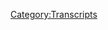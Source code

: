 {{Transcript
    | title         = [[287: April 15-18, 2019]]
    | caption       = [https://knowledgefight.libsyn.com/knowledge-fight-april-15-18-2019 Listen to this episode on Libsyn]
    | episodeNumber = [[287: April 15-18, 2019|287]]
    | length        = 02:37:47
}}

{{MessageBox
    | header     = Warning: Bot Generated Content
    | text       = This transcript was automatically generated by transcription software and likely contains many mistakes and misattributions. Please check the audio for definitive quotes, attribution, and context.
    | image      = N3yvass4myg91.webp
    | imagewidth = 50px
    | id         = warning
}}

{{TranscriptBlock
    | name      = Unknown Speaker
    | timestamp = 00:00:00.000
    | text      = Andy in Kansas, you're on the air, thanks for holding.
}}

{{TranscriptBlock
    | name      = Unknown Speaker
    | timestamp = 00:00:04.000
    | text      = Hello Alex, I'm a first time caller, I'm a huge fan, I love your work.
}}

{{TranscriptBlock
    | name      = Unknown Speaker
    | timestamp = 00:00:07.200
    | text      = I love you.
}}

{{TranscriptBlock
    | name      = Unknown Speaker
    | timestamp = 00:00:07.679
    | text      = Hey everybody, welcome back to Knowledge Fight, I'm Dan.
}}

{{TranscriptBlock
    | name      = Unknown Speaker
    | timestamp = 00:00:09.679
    | text      = I'm Jordan.
}}

{{TranscriptBlock
    | name      = Unknown Speaker
    | timestamp = 00:00:10.160
    | text      = We're a couple dudes, like to sit around,
}}

{{TranscriptBlock
    | name      = Unknown Speaker
    | timestamp = 00:00:11.599
    | text      = drink novelty beverages and talk a little bit about Alex Jones.
}}

{{TranscriptBlock
    | name      = Unknown Speaker
    | timestamp = 00:00:14.560
    | text      = Oh indeed we are, Dan.
}}

{{TranscriptBlock
    | name      = Unknown Speaker
    | timestamp = 00:00:16.399
    | text      = Jordan.
}}

{{TranscriptBlock
    | name      = Unknown Speaker
    | timestamp = 00:00:16.800
    | text      = Dan!
}}

{{TranscriptBlock
    | name      = Unknown Speaker
    | timestamp = 00:00:17.280
    | text      = Jordan.
}}

{{TranscriptBlock
    | name      = Unknown Speaker
    | timestamp = 00:00:18.000
    | text      = When was the last time you bought a shirt, Dan?
}}

{{TranscriptBlock
    | name      = Unknown Speaker
    | timestamp = 00:00:20.320
    | text      = I, you know what, fuck you man.
}}

{{TranscriptBlock
    | name      = Unknown Speaker
    | timestamp = 00:00:22.480
    | text      = See, here's the problem with you.
}}

{{TranscriptBlock
    | name      = Unknown Speaker
    | timestamp = 00:00:24.879
    | text      = Your questions are so loaded now.
}}

{{TranscriptBlock
    | name      = Unknown Speaker
    | timestamp = 00:00:27.839
    | text      = Like there used to be random things and now you're
}}

{{TranscriptBlock
    | name      = Unknown Speaker
    | timestamp = 00:00:30.239
    | text      = just trying to lead me into a plug about how we have shirts.
}}

{{TranscriptBlock
    | name      = Unknown Speaker
    | timestamp = 00:00:33.439
    | text      = That's all you're doing, that's not interesting.
}}

{{TranscriptBlock
    | name      = Unknown Speaker
    | timestamp = 00:00:36.159
    | text      = That's an ad pivot in your question.
}}

{{TranscriptBlock
    | name      = Unknown Speaker
    | timestamp = 00:00:38.000
    | text      = Okay.
}}

{{TranscriptBlock
    | name      = Unknown Speaker
    | timestamp = 00:00:38.240
    | text      = That's something that we criticize Alex about and here you are manifesting it
}}

{{TranscriptBlock
    | name      = Unknown Speaker
    | timestamp = 00:00:41.920
    | text      = one minute into our show, sir.
}}

{{TranscriptBlock
    | name      = Unknown Speaker
    | timestamp = 00:00:44.159
    | text      = All right.
}}

{{TranscriptBlock
    | name      = Unknown Speaker
    | timestamp = 00:00:44.560
    | text      = We have shirts.
}}

{{TranscriptBlock
    | name      = Unknown Speaker
    | timestamp = 00:00:45.359
    | text      = Okay.
}}

{{TranscriptBlock
    | name      = Unknown Speaker
    | timestamp = 00:00:47.119
    | text      = We have shirts and long simmering resentment?
}}

{{TranscriptBlock
    | name      = Unknown Speaker
    | timestamp = 00:00:50.159
    | text      = Not long simmering resentment.
}}

{{TranscriptBlock
    | name      = Unknown Speaker
    | timestamp = 00:00:51.600
    | text      = Short simmering resentment?
}}

{{TranscriptBlock
    | name      = Unknown Speaker
    | timestamp = 00:00:52.159
    | text      = I'm not even resenting, I'm just saying that you're slacking in your duties.
}}

{{TranscriptBlock
    | name      = Unknown Speaker
    | timestamp = 00:00:55.200
    | text      = Your one job is to fucking ask a question at the beginning of the show and you have
}}

{{TranscriptBlock
    | name      = Unknown Speaker
    | timestamp = 00:01:01.439
    | text      = just turned that into a marketing opportunity, which I find disgusting and disgraceful.
}}

{{TranscriptBlock
    | name      = Unknown Speaker
    | timestamp = 00:01:06.319
    | text      = Okay, I'm sorry.
}}

{{TranscriptBlock
    | name      = Unknown Speaker
    | timestamp = 00:01:07.120
    | text      = So you're on timeout.
}}

{{TranscriptBlock
    | name      = Unknown Speaker
    | timestamp = 00:01:08.239
    | text      = I apologize.
}}

{{TranscriptBlock
    | name      = Unknown Speaker
    | timestamp = 00:01:09.040
    | text      = I apologize that we are...
}}

{{TranscriptBlock
    | name      = Unknown Speaker
    | timestamp = 00:01:10.959
    | text      = I mean, I just think, you know, it's an opportunity for interesting, random, obscure
}}

{{TranscriptBlock
    | name      = Unknown Speaker
    | timestamp = 00:01:15.120
    | text      = conversations pop up.
}}

{{TranscriptBlock
    | name      = Unknown Speaker
    | timestamp = 00:01:16.239
    | text      = Like someone on Twitter mentioned that we played a song on an episode and it made me
}}

{{TranscriptBlock
    | name      = Unknown Speaker
    | timestamp = 00:01:21.280
    | text      = realize, oh, that's right.
}}

{{TranscriptBlock
    | name      = Unknown Speaker
    | timestamp = 00:01:22.560
    | text      = That's right, I had a big Italo disco phase back.
}}

{{TranscriptBlock
    | name      = Unknown Speaker
    | timestamp = 00:01:26.159
    | text      = You could ask me something about, like, Italo disco.
}}

{{TranscriptBlock
    | name      = Unknown Speaker
    | timestamp = 00:01:28.560
    | text      = I was supposed to intuit that Italo disco was on the table?
}}

{{TranscriptBlock
    | name      = Unknown Speaker
    | timestamp = 00:01:33.120
    | text      = Certainly could have been an interesting conversation.
}}

{{TranscriptBlock
    | name      = Unknown Speaker
    | timestamp = 00:01:34.640
    | text      = That's possible.
}}

{{TranscriptBlock
    | name      = Unknown Speaker
    | timestamp = 00:01:35.280
    | text      = Instead, fucking plugging shirts.
}}

{{TranscriptBlock
    | name      = Unknown Speaker
    | timestamp = 00:01:38.560
    | text      = Gross.
}}

{{TranscriptBlock
    | name      = Unknown Speaker
    | timestamp = 00:01:39.840
    | text      = Yes, yes.
}}

{{TranscriptBlock
    | name      = Unknown Speaker
    | timestamp = 00:01:41.040
    | text      = Crass capitalism.
}}

{{TranscriptBlock
    | name      = Unknown Speaker
    | timestamp = 00:01:42.319
    | text      = Yes, it's unfortunate.
}}

{{TranscriptBlock
    | name      = Unknown Speaker
    | timestamp = 00:01:43.920
    | text      = So anyway, there'll be a link up on knowledgefight.com to where you can get a shirt.
}}

{{TranscriptBlock
    | name      = Unknown Speaker
    | timestamp = 00:01:48.640
    | text      = And we currently have one design available that is a shirt that says knowledgefight on
}}

{{TranscriptBlock
    | name      = Unknown Speaker
    | timestamp = 00:01:55.040
    | text      = it with a note stuck to it that says call Larry Nichols.
}}

{{TranscriptBlock
    | name      = Unknown Speaker
    | timestamp = 00:01:58.879
    | text      = And we will have another design soon.
}}

{{TranscriptBlock
    | name      = Unknown Speaker
    | timestamp = 00:02:01.200
    | text      = I don't think that this is the best shirt possible, but it's something that we had to
}}

{{TranscriptBlock
    | name      = Unknown Speaker
    | timestamp = 00:02:05.200
    | text      = do since we talked about a call Larry Nichols shirt from the very jump.
}}

{{TranscriptBlock
    | name      = Unknown Speaker
    | timestamp = 00:02:08.960
    | text      = Yeah.
}}

{{TranscriptBlock
    | name      = Unknown Speaker
    | timestamp = 00:02:10.240
    | text      = So that's there.
}}

{{TranscriptBlock
    | name      = Unknown Speaker
    | timestamp = 00:02:10.879
    | text      = There'll be more coming in the future.
}}

{{TranscriptBlock
    | name      = Unknown Speaker
    | timestamp = 00:02:12.560
    | text      = We're working on it.
}}

{{TranscriptBlock
    | name      = Unknown Speaker
    | timestamp = 00:02:13.360
    | text      = Yeah.
}}

{{TranscriptBlock
    | name      = Unknown Speaker
    | timestamp = 00:02:13.759
    | text      = So Jordan, today we have an interesting episode to do.
}}

{{TranscriptBlock
    | name      = Unknown Speaker
    | timestamp = 00:02:17.439
    | text      = We'll be going over most of last week on Alex's show, particularly the days of April 15th,
}}

{{TranscriptBlock
    | name      = Unknown Speaker
    | timestamp = 00:02:24.479
    | text      = 16th, and 18th.
}}

{{TranscriptBlock
    | name      = Unknown Speaker
    | timestamp = 00:02:26.800
    | text      = And that is because you were on vacation last week in Mexico.
}}

{{TranscriptBlock
    | name      = Unknown Speaker
    | timestamp = 00:02:30.159
    | text      = Unfortunately.
}}

{{TranscriptBlock
    | name      = Unknown Speaker
    | timestamp = 00:02:30.800
    | text      = And a lot of stuff happened that bears mentioning.
}}

{{TranscriptBlock
    | name      = Unknown Speaker
    | timestamp = 00:02:34.719
    | text      = Yeah.
}}

{{TranscriptBlock
    | name      = Unknown Speaker
    | timestamp = 00:02:34.960
    | text      = They rebuilt the Cathedral of Notre Dame, right?
}}

{{TranscriptBlock
    | name      = Unknown Speaker
    | timestamp = 00:02:38.719
    | text      = They already built it?
}}

{{TranscriptBlock
    | name      = Unknown Speaker
    | timestamp = 00:02:39.599
    | text      = Might have that backwards.
}}

{{TranscriptBlock
    | name      = Unknown Speaker
    | timestamp = 00:02:40.240
    | text      = They already fixed it?
}}

{{TranscriptBlock
    | name      = Unknown Speaker
    | timestamp = 00:02:40.960
    | text      = Might have that backwards.
}}

{{TranscriptBlock
    | name      = Unknown Speaker
    | timestamp = 00:02:42.080
    | text      = Well, it burnt down in 1359, right?
}}

{{TranscriptBlock
    | name      = Unknown Speaker
    | timestamp = 00:02:44.080
    | text      = Oh, that's right.
}}

{{TranscriptBlock
    | name      = Unknown Speaker
    | timestamp = 00:02:44.800
    | text      = Well, they had rebuilt it, but then it's something bad happened last week.
}}

{{TranscriptBlock
    | name      = Unknown Speaker
    | timestamp = 00:02:48.400
    | text      = Double burnt.
}}

{{TranscriptBlock
    | name      = Unknown Speaker
    | timestamp = 00:02:49.120
    | text      = Something happened last week.
}}

{{TranscriptBlock
    | name      = Unknown Speaker
    | timestamp = 00:02:49.840
    | text      = Well, I haven't checked Alex's show.
}}

{{TranscriptBlock
    | name      = Unknown Speaker
    | timestamp = 00:02:50.960
    | text      = I know you're in Mexico.
}}

{{TranscriptBlock
    | name      = Unknown Speaker
    | timestamp = 00:02:53.439
    | text      = So today we'll be going over those episodes and getting into the what with there.
}}

{{TranscriptBlock
    | name      = Unknown Speaker
    | timestamp = 00:02:58.960
    | text      = But before we do that, we got to give a shout out to some people who have signed up and
}}

{{TranscriptBlock
    | name      = Unknown Speaker
    | timestamp = 00:03:02.719
    | text      = are supporting the show and we really appreciate it.
}}

{{TranscriptBlock
    | name      = Unknown Speaker
    | timestamp = 00:03:05.520
    | text      = So first, Christopher with a K.
}}

{{TranscriptBlock
    | name      = Unknown Speaker
    | timestamp = 00:03:07.439
    | text      = Thank you so much.
}}

{{TranscriptBlock
    | name      = Unknown Speaker
    | timestamp = 00:03:08.159
    | text      = You are now a policy wonk.
}}

{{TranscriptBlock
    | name      = Unknown Speaker
    | timestamp = 00:03:09.919
    | text      = I'm a policy wonk.
}}

{{TranscriptBlock
    | name      = Unknown Speaker
    | timestamp = 00:03:10.960
    | text      = Thank you, Christopher.
}}

{{TranscriptBlock
    | name      = Unknown Speaker
    | timestamp = 00:03:12.400
    | text      = Next, Little Titty Baby.
}}

{{TranscriptBlock
    | name      = Unknown Speaker
    | timestamp = 00:03:14.080
    | text      = Thank you so much.
}}

{{TranscriptBlock
    | name      = Unknown Speaker
    | timestamp = 00:03:14.960
    | text      = You are now a policy wonk.
}}

{{TranscriptBlock
    | name      = Unknown Speaker
    | timestamp = 00:03:16.560
    | text      = I'm a policy wonk.
}}

{{TranscriptBlock
    | name      = Unknown Speaker
    | timestamp = 00:03:17.680
    | text      = Thank you so much, Little Titty Baby.
}}

{{TranscriptBlock
    | name      = Unknown Speaker
    | timestamp = 00:03:21.199
    | text      = Next, Casey.
}}

{{TranscriptBlock
    | name      = Unknown Speaker
    | timestamp = 00:03:22.159
    | text      = Thank you so much.
}}

{{TranscriptBlock
    | name      = Unknown Speaker
    | timestamp = 00:03:22.800
    | text      = You are now a policy wonk.
}}

{{TranscriptBlock
    | name      = Unknown Speaker
    | timestamp = 00:03:24.319
    | text      = I'm a policy wonk.
}}

{{TranscriptBlock
    | name      = Unknown Speaker
    | timestamp = 00:03:25.360
    | text      = Thank you, Casey.
}}

{{TranscriptBlock
    | name      = Unknown Speaker
    | timestamp = 00:03:27.199
    | text      = Nikolai, thank you so much.
}}

{{TranscriptBlock
    | name      = Unknown Speaker
    | timestamp = 00:03:28.960
    | text      = You are now a policy wonk.
}}

{{TranscriptBlock
    | name      = Unknown Speaker
    | timestamp = 00:03:30.560
    | text      = I'm a policy wonk.
}}

{{TranscriptBlock
    | name      = Unknown Speaker
    | timestamp = 00:03:31.680
    | text      = Thank you, Nikolai.
}}

{{TranscriptBlock
    | name      = Unknown Speaker
    | timestamp = 00:03:32.240
    | text      = Thanks, Nikolai.
}}

{{TranscriptBlock
    | name      = Unknown Speaker
    | timestamp = 00:03:33.360
    | text      = And then finally, I'd like to say thank you to somebody who bumped up their donation a
}}

{{TranscriptBlock
    | name      = Unknown Speaker
    | timestamp = 00:03:36.879
    | text      = little bit.
}}

{{TranscriptBlock
    | name      = Unknown Speaker
    | timestamp = 00:03:37.360
    | text      = Someone who's donating on a basic level and bumped it up.
}}

{{TranscriptBlock
    | name      = Unknown Speaker
    | timestamp = 00:03:40.000
    | text      = So, Seamus, thank you so much.
}}

{{TranscriptBlock
    | name      = Unknown Speaker
    | timestamp = 00:03:42.159
    | text      = You are now a globalist.
}}

{{TranscriptBlock
    | name      = Unknown Speaker
    | timestamp = 00:03:44.159
    | text      = I'm a policy wonk.
}}

{{TranscriptBlock
    | name      = Unknown Speaker
    | timestamp = 00:03:45.159
    | text      = Four stars.
}}

{{TranscriptBlock
    | name      = Unknown Speaker
    | timestamp = 00:03:46.159
    | text      = Go home to your mother and tell her you're brilliant.
}}

{{TranscriptBlock
    | name      = Unknown Speaker
    | timestamp = 00:03:48.159
    | text      = Someone, someone, sodomite sent me a bucket of poop.
}}

{{TranscriptBlock
    | name      = Unknown Speaker
    | timestamp = 00:03:50.159
    | text      = Daddy shark!
}}

{{TranscriptBlock
    | name      = Unknown Speaker
    | timestamp = 00:03:51.159
    | text      = Bah, bah, bah, bah, bah, bow!
}}

{{TranscriptBlock
    | name      = Unknown Speaker
    | timestamp = 00:03:53.159
    | text      = Thank you so much, Seamus.
}}

{{TranscriptBlock
    | name      = Unknown Speaker
    | timestamp = 00:03:54.159
    | text      = Thank you, Seamus.
}}

{{TranscriptBlock
    | name      = Unknown Speaker
    | timestamp = 00:03:55.159
    | text      = If you're out there listening and you're thinking,
}}

{{TranscriptBlock
    | name      = Unknown Speaker
    | timestamp = 00:03:56.159
    | text      = hey, I'd like to support the show like these guys do,
}}

{{TranscriptBlock
    | name      = Unknown Speaker
    | timestamp = 00:03:58.159
    | text      = you can also find a link to that on knowledgefight.com.
}}

{{TranscriptBlock
    | name      = Unknown Speaker
    | timestamp = 00:04:00.159
    | text      = There's a button that says support the show.
}}

{{TranscriptBlock
    | name      = Unknown Speaker
    | timestamp = 00:04:01.159
    | text      = We would appreciate it.
}}

{{TranscriptBlock
    | name      = Unknown Speaker
    | timestamp = 00:04:02.159
    | text      = Indeed you can and it would be nice.
}}

{{TranscriptBlock
    | name      = Unknown Speaker
    | timestamp = 00:04:04.159
    | text      = So Jordan, today we are beginning our adventure on April 15th,
}}

{{TranscriptBlock
    | name      = Unknown Speaker
    | timestamp = 00:04:08.159
    | text      = which was Monday of last week.
}}

{{TranscriptBlock
    | name      = Unknown Speaker
    | timestamp = 00:04:09.159
    | text      = Yes.
}}

{{TranscriptBlock
    | name      = Unknown Speaker
    | timestamp = 00:04:10.159
    | text      = And that is the day that Notre Dame caught on fire.
}}

{{TranscriptBlock
    | name      = Unknown Speaker
    | timestamp = 00:04:12.159
    | text      = Right.
}}

{{TranscriptBlock
    | name      = Unknown Speaker
    | timestamp = 00:04:13.159
    | text      = And we will get to that a bit in the future of this episode,
}}

{{TranscriptBlock
    | name      = Unknown Speaker
    | timestamp = 00:04:17.160
    | text      = but most of Alex's show on the 15th is him complaining about Bernie.
}}

{{TranscriptBlock
    | name      = Unknown Speaker
    | timestamp = 00:04:23.160
    | text      = Sure.
}}

{{TranscriptBlock
    | name      = Unknown Speaker
    | timestamp = 00:04:24.160
    | text      = Nothing else is going on in the news.
}}

{{TranscriptBlock
    | name      = Unknown Speaker
    | timestamp = 00:04:26.160
    | text      = He's giving off a sense to me that he's very afraid of Bernie.
}}

{{TranscriptBlock
    | name      = Unknown Speaker
    | timestamp = 00:04:29.160
    | text      = There's a feeling that he's very worried about him being the candidate.
}}

{{TranscriptBlock
    | name      = Unknown Speaker
    | timestamp = 00:04:33.160
    | text      = Yeah, a lot of people are starting to get afraid of that.
}}

{{TranscriptBlock
    | name      = Unknown Speaker
    | timestamp = 00:04:35.160
    | text      = Well, so he's focusing on him quite a bit.
}}

{{TranscriptBlock
    | name      = Unknown Speaker
    | timestamp = 00:04:37.160
    | text      = He sent Millie Weaver and Caitlin Bennett, the Kent State gun girl,
}}

{{TranscriptBlock
    | name      = Unknown Speaker
    | timestamp = 00:04:40.160
    | text      = who now works for InfoWars, out to a rally and Caitlin Bennett got kicked out
}}

{{TranscriptBlock
    | name      = Unknown Speaker
    | timestamp = 00:04:45.160
    | text      = and she's making a real big deal out of it.
}}

{{TranscriptBlock
    | name      = Unknown Speaker
    | timestamp = 00:04:46.160
    | text      = Oh, of course.
}}

{{TranscriptBlock
    | name      = Unknown Speaker
    | timestamp = 00:04:47.160
    | text      = And so Alex has the two of them on to talk about going to the Bernie rally
}}

{{TranscriptBlock
    | name      = Unknown Speaker
    | timestamp = 00:04:51.160
    | text      = and it's trash.
}}

{{TranscriptBlock
    | name      = Unknown Speaker
    | timestamp = 00:04:52.160
    | text      = There's nothing worth covering there,
}}

{{TranscriptBlock
    | name      = Unknown Speaker
    | timestamp = 00:04:55.160
    | text      = but it is important to note that most of the show,
}}

{{TranscriptBlock
    | name      = Unknown Speaker
    | timestamp = 00:04:59.160
    | text      = I'm not kidding around,
}}

{{TranscriptBlock
    | name      = Unknown Speaker
    | timestamp = 00:05:00.160
    | text      = I would say a good 60% of the show Alex does in a Bernie impression.
}}

{{TranscriptBlock
    | name      = Unknown Speaker
    | timestamp = 00:05:04.160
    | text      = That is fantastic.
}}

{{TranscriptBlock
    | name      = Unknown Speaker
    | timestamp = 00:05:06.160
    | text      = And this clip, I believe, is indicative of how he's kind of lost himself in the character.
}}

{{TranscriptBlock
    | name      = Unknown Speaker
    | timestamp = 00:05:11.160
    | text      = They wrote laws where they don't have to pay the taxes
}}

{{TranscriptBlock
    | name      = Unknown Speaker
    | timestamp = 00:05:15.160
    | text      = and then the middle class almost pay all the taxes.
}}

{{TranscriptBlock
    | name      = Unknown Speaker
    | timestamp = 00:05:19.160
    | text      = Yeah.
}}

{{TranscriptBlock
    | name      = Unknown Speaker
    | timestamp = 00:05:20.160
    | text      = Yes, I don't know, man.
}}

{{TranscriptBlock
    | name      = Unknown Speaker
    | timestamp = 00:05:21.160
    | text      = I think that his impression is just getting wild.
}}

{{TranscriptBlock
    | name      = Unknown Speaker
    | timestamp = 00:05:25.160
    | text      = It's very staccato.
}}

{{TranscriptBlock
    | name      = Unknown Speaker
    | timestamp = 00:05:26.160
    | text      = We're in Lenny Fromme of Mice and Men territory, right?
}}

{{TranscriptBlock
    | name      = Unknown Speaker
    | timestamp = 00:05:29.160
    | text      = It's just, hey, he can't do it for long stretches of time, but he's really trying.
}}

{{TranscriptBlock
    | name      = Unknown Speaker
    | timestamp = 00:05:33.160
    | text      = And so he's just going on and on in this Bernie character
}}

{{TranscriptBlock
    | name      = Unknown Speaker
    | timestamp = 00:05:36.160
    | text      = and realizing I don't have the chops.
}}

{{TranscriptBlock
    | name      = Unknown Speaker
    | timestamp = 00:05:38.160
    | text      = Yeah, no.
}}

{{TranscriptBlock
    | name      = Unknown Speaker
    | timestamp = 00:05:39.160
    | text      = I can't stay inside this voice.
}}

{{TranscriptBlock
    | name      = Unknown Speaker
    | timestamp = 00:05:40.160
    | text      = I'm no James Adomian.
}}

{{TranscriptBlock
    | name      = Unknown Speaker
    | timestamp = 00:05:41.160
    | text      = No.
}}

{{TranscriptBlock
    | name      = Unknown Speaker
    | timestamp = 00:05:42.160
    | text      = I'll tell you that right now.
}}

{{TranscriptBlock
    | name      = Unknown Speaker
    | timestamp = 00:05:43.160
    | text      = His long form impression work is real disappointing.
}}

{{TranscriptBlock
    | name      = Unknown Speaker
    | timestamp = 00:05:46.160
    | text      = Lacking.
}}

{{TranscriptBlock
    | name      = Unknown Speaker
    | timestamp = 00:05:47.160
    | text      = And it's most of this episode to the point where I was listening to it and I'm like,
}}

{{TranscriptBlock
    | name      = Unknown Speaker
    | timestamp = 00:05:50.160
    | text      = I know that Notre Dame is on fire and what's going on here?
}}

{{TranscriptBlock
    | name      = Unknown Speaker
    | timestamp = 00:05:55.160
    | text      = Why are you just doing a Bernie impression of this whole fucking show?
}}

{{TranscriptBlock
    | name      = Unknown Speaker
    | timestamp = 00:05:58.160
    | text      = Does he have a picture in picture of Notre Dame burning as he's doing the show?
}}

{{TranscriptBlock
    | name      = Unknown Speaker
    | timestamp = 00:06:03.160
    | text      = As far as we know, he hasn't found out yet.
}}

{{TranscriptBlock
    | name      = Unknown Speaker
    | timestamp = 00:06:06.160
    | text      = Or the news hasn't broken or whatever.
}}

{{TranscriptBlock
    | name      = Unknown Speaker
    | timestamp = 00:06:08.160
    | text      = Gotcha.
}}

{{TranscriptBlock
    | name      = Unknown Speaker
    | timestamp = 00:06:09.160
    | text      = But in his next clip, Alex talks about how he's always right about everything,
}}

{{TranscriptBlock
    | name      = Unknown Speaker
    | timestamp = 00:06:13.160
    | text      = which he's said many times.
}}

{{TranscriptBlock
    | name      = Unknown Speaker
    | timestamp = 00:06:14.160
    | text      = But I keep in so you can keep in mind as we go through this episode.
}}

{{TranscriptBlock
    | name      = Unknown Speaker
    | timestamp = 00:06:19.160
    | text      = So I have this tendency to always go over all my evidence
}}

{{TranscriptBlock
    | name      = Unknown Speaker
    | timestamp = 00:06:22.160
    | text      = instead of just seeing what's happening like mainstream media does.
}}

{{TranscriptBlock
    | name      = Unknown Speaker
    | timestamp = 00:06:25.160
    | text      = And so I'll go over some of the evidence of it.
}}

{{TranscriptBlock
    | name      = Unknown Speaker
    | timestamp = 00:06:28.160
    | text      = But let me just do this for you right up front.
}}

{{TranscriptBlock
    | name      = Unknown Speaker
    | timestamp = 00:06:30.160
    | text      = Okay.
}}

{{TranscriptBlock
    | name      = Unknown Speaker
    | timestamp = 00:06:33.160
    | text      = I don't say this with pleasure.
}}

{{TranscriptBlock
    | name      = Unknown Speaker
    | timestamp = 00:06:35.160
    | text      = It scares the daylights out of me that we're basically the only broadcast
}}

{{TranscriptBlock
    | name      = Unknown Speaker
    | timestamp = 00:06:42.160
    | text      = that has studied the entire architecture of this takeover.
}}

{{TranscriptBlock
    | name      = Unknown Speaker
    | timestamp = 00:06:46.160
    | text      = Globalists.
}}

{{TranscriptBlock
    | name      = Unknown Speaker
    | timestamp = 00:06:48.160
    | text      = Drudge has done it some.
}}

{{TranscriptBlock
    | name      = Unknown Speaker
    | timestamp = 00:06:50.160
    | text      = Zero Hedge has done a great job.
}}

{{TranscriptBlock
    | name      = Unknown Speaker
    | timestamp = 00:06:52.160
    | text      = When it comes to really calling it, we're over the target.
}}

{{TranscriptBlock
    | name      = Unknown Speaker
    | timestamp = 00:06:57.160
    | text      = And I don't say that to go, oh, look, we're over the target.
}}

{{TranscriptBlock
    | name      = Unknown Speaker
    | timestamp = 00:06:59.160
    | text      = That's why they want us off air.
}}

{{TranscriptBlock
    | name      = Unknown Speaker
    | timestamp = 00:07:02.160
    | text      = What we're saying is the kill shot.
}}

{{TranscriptBlock
    | name      = Unknown Speaker
    | timestamp = 00:07:06.160
    | text      = So part of the conversation that he's talking about here, the context of it,
}}

{{TranscriptBlock
    | name      = Unknown Speaker
    | timestamp = 00:07:12.160
    | text      = is that he needs Trump to really act on Internet free speech
}}

{{TranscriptBlock
    | name      = Unknown Speaker
    | timestamp = 00:07:18.160
    | text      = because if he doesn't, Alex is going to diminish all of his returns.
}}

{{TranscriptBlock
    | name      = Unknown Speaker
    | timestamp = 00:07:23.160
    | text      = He's not as overt about that.
}}

{{TranscriptBlock
    | name      = Unknown Speaker
    | timestamp = 00:07:25.160
    | text      = The idea that I can't suck more people into my operation
}}

{{TranscriptBlock
    | name      = Unknown Speaker
    | timestamp = 00:07:28.160
    | text      = if I don't have access to those people and I will go out of business.
}}

{{TranscriptBlock
    | name      = Unknown Speaker
    | timestamp = 00:07:32.160
    | text      = I need Trump to act now.
}}

{{TranscriptBlock
    | name      = Unknown Speaker
    | timestamp = 00:07:34.160
    | text      = So he's trying to present it as this is a Soviet takeover or whatever.
}}

{{TranscriptBlock
    | name      = Unknown Speaker
    | timestamp = 00:07:39.160
    | text      = And we're the only ones who have been right about it all along.
}}

{{TranscriptBlock
    | name      = Unknown Speaker
    | timestamp = 00:07:41.160
    | text      = Which is why they've been kicked off as opposed to constant harassing
}}

{{TranscriptBlock
    | name      = Unknown Speaker
    | timestamp = 00:07:44.160
    | text      = and threats and so on and so forth.
}}

{{TranscriptBlock
    | name      = Unknown Speaker
    | timestamp = 00:07:46.160
    | text      = Yeah.
}}

{{TranscriptBlock
    | name      = Unknown Speaker
    | timestamp = 00:07:47.160
    | text      = The Soviets.
}}

{{TranscriptBlock
    | name      = Unknown Speaker
    | timestamp = 00:07:48.160
    | text      = Yes.
}}

{{TranscriptBlock
    | name      = Unknown Speaker
    | timestamp = 00:07:49.160
    | text      = But, well, you see, the thing is that social media, it's a nefarious thing.
}}

{{TranscriptBlock
    | name      = Unknown Speaker
    | timestamp = 00:07:52.160
    | text      = It's not just that they want to crush speech like Alex is.
}}

{{TranscriptBlock
    | name      = Unknown Speaker
    | timestamp = 00:07:56.160
    | text      = They also have some real gross plans for you and your family.
}}

{{TranscriptBlock
    | name      = Unknown Speaker
    | timestamp = 00:08:00.160
    | text      = Well, like what?
}}

{{TranscriptBlock
    | name      = Unknown Speaker
    | timestamp = 00:08:02.160
    | text      = And then once you're forced online to live,
}}

{{TranscriptBlock
    | name      = Unknown Speaker
    | timestamp = 00:08:05.160
    | text      = we can now take it away from you if you don't behave the way we want.
}}

{{TranscriptBlock
    | name      = Unknown Speaker
    | timestamp = 00:08:08.160
    | text      = And at first it's just saying you're a liberal
}}

{{TranscriptBlock
    | name      = Unknown Speaker
    | timestamp = 00:08:10.160
    | text      = and there aren't two genders and families are bad.
}}

{{TranscriptBlock
    | name      = Unknown Speaker
    | timestamp = 00:08:13.160
    | text      = Next, it's being sterilized.
}}

{{TranscriptBlock
    | name      = Unknown Speaker
    | timestamp = 00:08:16.160
    | text      = Next, it's signing up to have your mind uploaded to the Web
}}

{{TranscriptBlock
    | name      = Unknown Speaker
    | timestamp = 00:08:20.160
    | text      = so that your carbon body doesn't hurt the earth.
}}

{{TranscriptBlock
    | name      = Unknown Speaker
    | timestamp = 00:08:22.160
    | text      = But really, you won't be uploaded.
}}

{{TranscriptBlock
    | name      = Unknown Speaker
    | timestamp = 00:08:24.160
    | text      = It'll be A.I. that knows you, that's been watching you for 20 years,
}}

{{TranscriptBlock
    | name      = Unknown Speaker
    | timestamp = 00:08:27.160
    | text      = that knows how to mimic you, your voiceprint, everything you say.
}}

{{TranscriptBlock
    | name      = Unknown Speaker
    | timestamp = 00:08:30.160
    | text      = So your friends and family think, yeah, Carl or David or Carol or John or Sanchez.
}}

{{TranscriptBlock
    | name      = Unknown Speaker
    | timestamp = 00:08:37.159
    | text      = You know, they had pain and they were overweight and they were whatever.
}}

{{TranscriptBlock
    | name      = Unknown Speaker
    | timestamp = 00:08:40.159
    | text      = And, you know, there wasn't jobs for them anymore.
}}

{{TranscriptBlock
    | name      = Unknown Speaker
    | timestamp = 00:08:42.159
    | text      = It didn't matter.
}}

{{TranscriptBlock
    | name      = Unknown Speaker
    | timestamp = 00:08:43.159
    | text      = Now they're in a virtual silicon system that isn't bad for the environment.
}}

{{TranscriptBlock
    | name      = Unknown Speaker
    | timestamp = 00:08:46.159
    | text      = And, you know, he went in, they uploaded his brain.
}}

{{TranscriptBlock
    | name      = Unknown Speaker
    | timestamp = 00:08:49.159
    | text      = But, you know, you can't have two of those.
}}

{{TranscriptBlock
    | name      = Unknown Speaker
    | timestamp = 00:08:51.159
    | text      = The agreement is he has to die.
}}

{{TranscriptBlock
    | name      = Unknown Speaker
    | timestamp = 00:08:52.159
    | text      = That is the agreement.
}}

{{TranscriptBlock
    | name      = Unknown Speaker
    | timestamp = 00:08:53.159
    | text      = I told you 20 years ago they'd upload your brain.
}}

{{TranscriptBlock
    | name      = Unknown Speaker
    | timestamp = 00:08:55.159
    | text      = It's not going to really be uploaded.
}}

{{TranscriptBlock
    | name      = Unknown Speaker
    | timestamp = 00:08:56.159
    | text      = It's a fraud.
}}

{{TranscriptBlock
    | name      = Unknown Speaker
    | timestamp = 00:08:57.159
    | text      = But say you've got to die.
}}

{{TranscriptBlock
    | name      = Unknown Speaker
    | timestamp = 00:08:58.159
    | text      = You've got to give up your physical body in this rebirth.
}}

{{TranscriptBlock
    | name      = Unknown Speaker
    | timestamp = 00:09:01.159
    | text      = And, of course, the top scientists are now all over the news saying
}}

{{TranscriptBlock
    | name      = Unknown Speaker
    | timestamp = 00:09:04.159
    | text      = you must physically die to have your brain uploaded.
}}

{{TranscriptBlock
    | name      = Unknown Speaker
    | timestamp = 00:09:08.159
    | text      = Really?
}}

{{TranscriptBlock
    | name      = Unknown Speaker
    | timestamp = 00:09:10.159
    | text      = So it's a fat shimmeling.
}}

{{TranscriptBlock
    | name      = Unknown Speaker
    | timestamp = 00:09:13.159
    | text      = It's not you.
}}

{{TranscriptBlock
    | name      = Unknown Speaker
    | timestamp = 00:09:14.159
    | text      = It's a devilish counterfeit.
}}

{{TranscriptBlock
    | name      = Unknown Speaker
    | timestamp = 00:09:16.159
    | text      = So Facebook and all of their stuff is just sort of a first stage in terms of
}}

{{TranscriptBlock
    | name      = Unknown Speaker
    | timestamp = 00:09:20.159
    | text      = getting you to kill yourself to be uploaded as a false clone on the Web.
}}

{{TranscriptBlock
    | name      = Unknown Speaker
    | timestamp = 00:09:24.159
    | text      = Philosophical question.
}}

{{TranscriptBlock
    | name      = Unknown Speaker
    | timestamp = 00:09:26.159
    | text      = If your entire brain is uploaded and an AI is programmed to mimic perfectly
}}

{{TranscriptBlock
    | name      = Unknown Speaker
    | timestamp = 00:09:33.159
    | text      = exactly that, is there a difference?
}}

{{TranscriptBlock
    | name      = Unknown Speaker
    | timestamp = 00:09:36.159
    | text      = You know what?
}}

{{TranscriptBlock
    | name      = Unknown Speaker
    | timestamp = 00:09:37.159
    | text      = This is something that's been discussed by greater minds than ours.
}}

{{TranscriptBlock
    | name      = Unknown Speaker
    | timestamp = 00:09:40.159
    | text      = And some people believe there isn't.
}}

{{TranscriptBlock
    | name      = Unknown Speaker
    | timestamp = 00:09:43.159
    | text      = Some people believe that there is.
}}

{{TranscriptBlock
    | name      = Unknown Speaker
    | timestamp = 00:09:44.159
    | text      = I don't know.
}}

{{TranscriptBlock
    | name      = Unknown Speaker
    | timestamp = 00:09:45.159
    | text      = I don't have a position on it.
}}

{{TranscriptBlock
    | name      = Unknown Speaker
    | timestamp = 00:09:46.159
    | text      = Because what Alex is talking about is shit.
}}

{{TranscriptBlock
    | name      = Unknown Speaker
    | timestamp = 00:09:49.159
    | text      = It's nonsense.
}}

{{TranscriptBlock
    | name      = Unknown Speaker
    | timestamp = 00:09:50.159
    | text      = He's misrepresenting comments made by futurists to talk about like,
}}

{{TranscriptBlock
    | name      = Unknown Speaker
    | timestamp = 00:09:54.159
    | text      = well, there is a possibility of the idea of uploading a consciousness.
}}

{{TranscriptBlock
    | name      = Unknown Speaker
    | timestamp = 00:09:57.159
    | text      = Like if you imagine that as a possibility,
}}

{{TranscriptBlock
    | name      = Unknown Speaker
    | timestamp = 00:09:59.159
    | text      = but you would probably have to die in order to do it.
}}

{{TranscriptBlock
    | name      = Unknown Speaker
    | timestamp = 00:10:02.159
    | text      = It's not like saying, hey, I want to kill you so I can upload you.
}}

{{TranscriptBlock
    | name      = Unknown Speaker
    | timestamp = 00:10:05.159
    | text      = As if it's a real prospect that people are like, oh, we're going to do this now.
}}

{{TranscriptBlock
    | name      = Unknown Speaker
    | timestamp = 00:10:09.159
    | text      = Oh, yeah.
}}

{{TranscriptBlock
    | name      = Unknown Speaker
    | timestamp = 00:10:10.159
    | text      = Well, we got a weekend free.
}}

{{TranscriptBlock
    | name      = Unknown Speaker
    | timestamp = 00:10:12.159
    | text      = I do.
}}

{{TranscriptBlock
    | name      = Unknown Speaker
    | timestamp = 00:10:13.159
    | text      = I mean, there is something that whether or not it is part of an intentional
}}

{{TranscriptBlock
    | name      = Unknown Speaker
    | timestamp = 00:10:18.159
    | text      = advertising model or just sort of a side effect that we didn't know was coming
}}

{{TranscriptBlock
    | name      = Unknown Speaker
    | timestamp = 00:10:21.159
    | text      = of social media, I do think that there is something dangerous about the idea
}}

{{TranscriptBlock
    | name      = Unknown Speaker
    | timestamp = 00:10:25.159
    | text      = of living on these social media platforms in a way that your life is so
}}

{{TranscriptBlock
    | name      = Unknown Speaker
    | timestamp = 00:10:30.159
    | text      = different without them.
}}

{{TranscriptBlock
    | name      = Unknown Speaker
    | timestamp = 00:10:31.159
    | text      = Fully.
}}

{{TranscriptBlock
    | name      = Unknown Speaker
    | timestamp = 00:10:32.159
    | text      = You know, there is something that we all need to take a look at with that.
}}

{{TranscriptBlock
    | name      = Unknown Speaker
    | timestamp = 00:10:35.159
    | text      = Yeah.
}}

{{TranscriptBlock
    | name      = Unknown Speaker
    | timestamp = 00:10:36.159
    | text      = But I don't think it's the same thing that Alex is talking about.
}}

{{TranscriptBlock
    | name      = Unknown Speaker
    | timestamp = 00:10:38.159
    | text      = No.
}}

{{TranscriptBlock
    | name      = Unknown Speaker
    | timestamp = 00:10:39.159
    | text      = Absolutely not.
}}

{{TranscriptBlock
    | name      = Unknown Speaker
    | timestamp = 00:10:40.159
    | text      = I think that conversation is a little bit different.
}}

{{TranscriptBlock
    | name      = Unknown Speaker
    | timestamp = 00:10:41.159
    | text      = Yeah.
}}

{{TranscriptBlock
    | name      = Unknown Speaker
    | timestamp = 00:10:42.159
    | text      = So Alex is mad about this online censorship partially because it will lead
}}

{{TranscriptBlock
    | name      = Unknown Speaker
    | timestamp = 00:10:46.159
    | text      = to you being forced to kill yourself to become a clone.
}}

{{TranscriptBlock
    | name      = Unknown Speaker
    | timestamp = 00:10:49.159
    | text      = Of course.
}}

{{TranscriptBlock
    | name      = Unknown Speaker
    | timestamp = 00:10:50.159
    | text      = And then the other part is that he really wants to get back on social media
}}

{{TranscriptBlock
    | name      = Unknown Speaker
    | timestamp = 00:10:53.159
    | text      = so he can become a clone.
}}

{{TranscriptBlock
    | name      = Unknown Speaker
    | timestamp = 00:10:54.159
    | text      = I was going to say, there's a little bit of a contradiction here.
}}

{{TranscriptBlock
    | name      = Unknown Speaker
    | timestamp = 00:10:57.159
    | text      = Isn't he arguing to get back onto these platforms that he is also arguing
}}

{{TranscriptBlock
    | name      = Unknown Speaker
    | timestamp = 00:11:01.159
    | text      = are going to kill all of you?
}}

{{TranscriptBlock
    | name      = Unknown Speaker
    | timestamp = 00:11:02.159
    | text      = Who cares?
}}

{{TranscriptBlock
    | name      = Unknown Speaker
    | timestamp = 00:11:03.159
    | text      = He's not making any sense.
}}

{{TranscriptBlock
    | name      = Unknown Speaker
    | timestamp = 00:11:04.159
    | text      = Most of this stuff is really unimportant.
}}

{{TranscriptBlock
    | name      = Unknown Speaker
    | timestamp = 00:11:06.159
    | text      = I just kept it in kind of to give you a sense of how the beginning of this
}}

{{TranscriptBlock
    | name      = Unknown Speaker
    | timestamp = 00:11:10.159
    | text      = show is going as opposed to where it ends up going.
}}

{{TranscriptBlock
    | name      = Unknown Speaker
    | timestamp = 00:11:14.159
    | text      = So here is Alex talking about how Trump is the devil if he doesn't stop this
}}

{{TranscriptBlock
    | name      = Unknown Speaker
    | timestamp = 00:11:20.159
    | text      = Alex not being on social media, question mark?
}}

{{TranscriptBlock
    | name      = Unknown Speaker
    | timestamp = 00:11:23.159
    | text      = Okay.
}}

{{TranscriptBlock
    | name      = Unknown Speaker
    | timestamp = 00:11:24.159
    | text      = So if the president doesn't stop the censorship, of course he'll lose the
}}

{{TranscriptBlock
    | name      = Unknown Speaker
    | timestamp = 00:11:27.159
    | text      = election.
}}

{{TranscriptBlock
    | name      = Unknown Speaker
    | timestamp = 00:11:28.159
    | text      = Of course.
}}

{{TranscriptBlock
    | name      = Unknown Speaker
    | timestamp = 00:11:29.159
    | text      = Or maybe the president is the devil.
}}

{{TranscriptBlock
    | name      = Unknown Speaker
    | timestamp = 00:11:31.159
    | text      = Maybe the president is like Lucifer, incredibly deceptive, so deceptive he
}}

{{TranscriptBlock
    | name      = Unknown Speaker
    | timestamp = 00:11:36.159
    | text      = can even trick me.
}}

{{TranscriptBlock
    | name      = Unknown Speaker
    | timestamp = 00:11:37.159
    | text      = So hard to trick this Alex character is.
}}

{{TranscriptBlock
    | name      = Unknown Speaker
    | timestamp = 00:11:42.159
    | text      = To be fair, in the campaign, like early on before Alex was fully on board
}}

{{TranscriptBlock
    | name      = Unknown Speaker
    | timestamp = 00:11:50.159
    | text      = with Trump, as we saw in the 2015 stuff, there was this, like Alex did say
}}

{{TranscriptBlock
    | name      = Unknown Speaker
    | timestamp = 00:11:55.159
    | text      = either Trump is the most evil person in the world or he's the greatest.
}}

{{TranscriptBlock
    | name      = Unknown Speaker
    | timestamp = 00:11:59.159
    | text      = That's true.
}}

{{TranscriptBlock
    | name      = Unknown Speaker
    | timestamp = 00:12:00.159
    | text      = So he did introduce it as a dichotomy.
}}

{{TranscriptBlock
    | name      = Unknown Speaker
    | timestamp = 00:12:02.159
    | text      = He could go back to, like, I told you he might be the devil at the beginning.
}}

{{TranscriptBlock
    | name      = Unknown Speaker
    | timestamp = 00:12:06.159
    | text      = I just decided to work with him.
}}

{{TranscriptBlock
    | name      = Unknown Speaker
    | timestamp = 00:12:08.159
    | text      = I went 50-50.
}}

{{TranscriptBlock
    | name      = Unknown Speaker
    | timestamp = 00:12:10.159
    | text      = Look, sometimes it's true, sometimes it's false, sometimes you got to guess.
}}

{{TranscriptBlock
    | name      = Unknown Speaker
    | timestamp = 00:12:14.159
    | text      = You never know which way it's going to go.
}}

{{TranscriptBlock
    | name      = Unknown Speaker
    | timestamp = 00:12:16.159
    | text      = Messed up.
}}

{{TranscriptBlock
    | name      = Unknown Speaker
    | timestamp = 00:12:17.159
    | text      = So it is easy to fool Alex, again, as we'll see as this goes along.
}}

{{TranscriptBlock
    | name      = Unknown Speaker
    | timestamp = 00:12:20.159
    | text      = He could fool even me.
}}

{{TranscriptBlock
    | name      = Unknown Speaker
    | timestamp = 00:12:22.159
    | text      = Even me.
}}

{{TranscriptBlock
    | name      = Unknown Speaker
    | timestamp = 00:12:23.159
    | text      = Even me.
}}

{{TranscriptBlock
    | name      = Unknown Speaker
    | timestamp = 00:12:24.159
    | text      = The most resolute, logically minded person in the world, Alex fucking Jones.
}}

{{TranscriptBlock
    | name      = Unknown Speaker
    | timestamp = 00:12:30.159
    | text      = I like that he doesn't even present it as though, like he doesn't even have
}}

{{TranscriptBlock
    | name      = Unknown Speaker
    | timestamp = 00:12:33.159
    | text      = that big sarcastic voice to it.
}}

{{TranscriptBlock
    | name      = Unknown Speaker
    | timestamp = 00:12:35.159
    | text      = It's literally him like wrestling with the thought.
}}

{{TranscriptBlock
    | name      = Unknown Speaker
    | timestamp = 00:12:38.159
    | text      = It's not like him going like, or he could fool, he could have fooled me.
}}

{{TranscriptBlock
    | name      = Unknown Speaker
    | timestamp = 00:12:41.159
    | text      = It's him just being like, yeah, or he could be the worst and he tricked me.
}}

{{TranscriptBlock
    | name      = Unknown Speaker
    | timestamp = 00:12:46.159
    | text      = There's a damn good chance I have been hoodwinked.
}}

{{TranscriptBlock
    | name      = Unknown Speaker
    | timestamp = 00:12:50.159
    | text      = We know.
}}

{{TranscriptBlock
    | name      = Unknown Speaker
    | timestamp = 00:12:52.159
    | text      = So at this point, news of Notre Dame, Notre Dame, excuse me, Notre Dame is a college.
}}

{{TranscriptBlock
    | name      = Unknown Speaker
    | timestamp = 00:12:57.159
    | text      = College, yeah.
}}

{{TranscriptBlock
    | name      = Unknown Speaker
    | timestamp = 00:12:58.159
    | text      = Notre Dame, the news is broken and Alex reports it here.
}}

{{TranscriptBlock
    | name      = Unknown Speaker
    | timestamp = 00:13:17.159
    | text      = This clip isn't done, you make a great point, this isn't great music.
}}

{{TranscriptBlock
    | name      = Unknown Speaker
    | timestamp = 00:13:20.159
    | text      = But then also I noticed that they must have someone new behind the board or something like that.
}}

{{TranscriptBlock
    | name      = Unknown Speaker
    | timestamp = 00:13:24.159
    | text      = Yeah.
}}

{{TranscriptBlock
    | name      = Unknown Speaker
    | timestamp = 00:13:25.159
    | text      = Because the music is playing way too loud during Alex's intros and it does not fade out.
}}

{{TranscriptBlock
    | name      = Unknown Speaker
    | timestamp = 00:13:29.159
    | text      = Yeah.
}}

{{TranscriptBlock
    | name      = Unknown Speaker
    | timestamp = 00:13:30.159
    | text      = It should start fading out way earlier than it does.
}}

{{TranscriptBlock
    | name      = Unknown Speaker
    | timestamp = 00:13:33.159
    | text      = Oh yeah.
}}

{{TranscriptBlock
    | name      = Unknown Speaker
    | timestamp = 00:13:34.159
    | text      = There's clearly been some turnover in employees.
}}

{{TranscriptBlock
    | name      = Unknown Speaker
    | timestamp = 00:13:36.159
    | text      = This is amateur hour shit.
}}

{{TranscriptBlock
    | name      = Unknown Speaker
    | timestamp = 00:13:40.159
    | text      = What's this?
}}

{{TranscriptBlock
    | name      = Unknown Speaker
    | timestamp = 00:13:41.159
    | text      = 900 years old.
}}

{{TranscriptBlock
    | name      = Unknown Speaker
    | timestamp = 00:13:43.159
    | text      = Notre Dame, there it is, and it's the big news.
}}

{{TranscriptBlock
    | name      = Unknown Speaker
    | timestamp = 00:13:46.159
    | text      = Been on fire for hours.
}}

{{TranscriptBlock
    | name      = Unknown Speaker
    | timestamp = 00:13:49.159
    | text      = It's a symbol of Christendom on fire with Islamic takeover of France.
}}

{{TranscriptBlock
    | name      = Unknown Speaker
    | timestamp = 00:13:56.159
    | text      = I think it's emblematic of what we're facing and what we're dealing with.
}}

{{TranscriptBlock
    | name      = Unknown Speaker
    | timestamp = 00:14:00.159
    | text      = Uh oh.
}}

{{TranscriptBlock
    | name      = Unknown Speaker
    | timestamp = 00:14:01.159
    | text      = So, but that's what you expect.
}}

{{TranscriptBlock
    | name      = Unknown Speaker
    | timestamp = 00:14:03.159
    | text      = That's almost even the best case scenario for Alex's immediate response.
}}

{{TranscriptBlock
    | name      = Unknown Speaker
    | timestamp = 00:14:07.159
    | text      = That this is a symbolic sort of thing.
}}

{{TranscriptBlock
    | name      = Unknown Speaker
    | timestamp = 00:14:09.159
    | text      = This symbolizes the West's fall or something like that.
}}

{{TranscriptBlock
    | name      = Unknown Speaker
    | timestamp = 00:14:13.159
    | text      = Because at least he's not putting any blame on anything.
}}

{{TranscriptBlock
    | name      = Unknown Speaker
    | timestamp = 00:14:16.159
    | text      = I'm surprised he hasn't already said there are 8 Muslim terrorists outside of his place
}}

{{TranscriptBlock
    | name      = Unknown Speaker
    | timestamp = 00:14:20.159
    | text      = starting a fire on Notre Dame while they're staring at him.
}}

{{TranscriptBlock
    | name      = Unknown Speaker
    | timestamp = 00:14:24.159
    | text      = 100%.
}}

{{TranscriptBlock
    | name      = Unknown Speaker
    | timestamp = 00:14:25.159
    | text      = The fact that he's coming in and not screaming about this is even shocking to some extent.
}}

{{TranscriptBlock
    | name      = Unknown Speaker
    | timestamp = 00:14:30.159
    | text      = It's pyrokinesis.
}}

{{TranscriptBlock
    | name      = Unknown Speaker
    | timestamp = 00:14:31.159
    | text      = And I think part of it is because he is really into doing that Bernie impression.
}}

{{TranscriptBlock
    | name      = Unknown Speaker
    | timestamp = 00:14:37.159
    | text      = And he doesn't want to stop.
}}

{{TranscriptBlock
    | name      = Unknown Speaker
    | timestamp = 00:14:39.159
    | text      = He's distracted.
}}

{{TranscriptBlock
    | name      = Unknown Speaker
    | timestamp = 00:14:40.159
    | text      = He wants to keep doing, you know, I don't know.
}}

{{TranscriptBlock
    | name      = Unknown Speaker
    | timestamp = 00:14:44.159
    | text      = Sometimes you just expect something is going to go a certain way.
}}

{{TranscriptBlock
    | name      = Unknown Speaker
    | timestamp = 00:14:47.159
    | text      = Like you go to a show, you have a set to do and someone in the audience is like heckling
}}

{{TranscriptBlock
    | name      = Unknown Speaker
    | timestamp = 00:14:52.159
    | text      = or something and you're just like, fuck it.
}}

{{TranscriptBlock
    | name      = Unknown Speaker
    | timestamp = 00:14:54.159
    | text      = I came to do what I'm going to do.
}}

{{TranscriptBlock
    | name      = Unknown Speaker
    | timestamp = 00:14:55.159
    | text      = I'm not even going to engage with you.
}}

{{TranscriptBlock
    | name      = Unknown Speaker
    | timestamp = 00:14:57.159
    | text      = Notre Dame being on fire is kind of a heckle to him.
}}

{{TranscriptBlock
    | name      = Unknown Speaker
    | timestamp = 00:15:01.159
    | text      = I think that that's how he's experiencing it because the set that he wants to do is
}}

{{TranscriptBlock
    | name      = Unknown Speaker
    | timestamp = 00:15:06.159
    | text      = fucking full of Bernie impressions.
}}

{{TranscriptBlock
    | name      = Unknown Speaker
    | timestamp = 00:15:07.159
    | text      = How dare the news get in my way.
}}

{{TranscriptBlock
    | name      = Unknown Speaker
    | timestamp = 00:15:10.159
    | text      = Yeah, we should show them in Cuba, the Christians and in Russia.
}}

{{TranscriptBlock
    | name      = Unknown Speaker
    | timestamp = 00:15:16.159
    | text      = I honeymooned there where you could actually get in a jail cell and kick a Christian's
}}

{{TranscriptBlock
    | name      = Unknown Speaker
    | timestamp = 00:15:21.159
    | text      = eyes out and stomp their face in.
}}

{{TranscriptBlock
    | name      = Unknown Speaker
    | timestamp = 00:15:23.159
    | text      = I did it.
}}

{{TranscriptBlock
    | name      = Unknown Speaker
    | timestamp = 00:15:24.159
    | text      = I liked it.
}}

{{TranscriptBlock
    | name      = Unknown Speaker
    | timestamp = 00:15:25.159
    | text      = I'll do it again.
}}

{{TranscriptBlock
    | name      = Unknown Speaker
    | timestamp = 00:15:27.159
    | text      = I am superior.
}}

{{TranscriptBlock
    | name      = Unknown Speaker
    | timestamp = 00:15:28.159
    | text      = I am a communist.
}}

{{TranscriptBlock
    | name      = Unknown Speaker
    | timestamp = 00:15:31.159
    | text      = Getting serious.
}}

{{TranscriptBlock
    | name      = Unknown Speaker
    | timestamp = 00:15:32.159
    | text      = Notre Dame is an incredibly famous place.
}}

{{TranscriptBlock
    | name      = Unknown Speaker
    | timestamp = 00:15:34.159
    | text      = I wasn't gonna go to Paris.
}}

{{TranscriptBlock
    | name      = Unknown Speaker
    | timestamp = 00:15:35.159
    | text      = It is an Islamic, you know what hole now, an Islamic toilet, literally Notre Dame, the
}}

{{TranscriptBlock
    | name      = Unknown Speaker
    | timestamp = 00:15:42.159
    | text      = hunchback, the whole nine yards built in 1100 and something.
}}

{{TranscriptBlock
    | name      = Unknown Speaker
    | timestamp = 00:15:45.159
    | text      = I love that the idea there is he's like, Notre Dame is real sad.
}}

{{TranscriptBlock
    | name      = Unknown Speaker
    | timestamp = 00:15:49.159
    | text      = I wanted to go to Paris to see it.
}}

{{TranscriptBlock
    | name      = Unknown Speaker
    | timestamp = 00:15:50.159
    | text      = The hunchback, all that.
}}

{{TranscriptBlock
    | name      = Unknown Speaker
    | timestamp = 00:15:52.159
    | text      = The whole nine yards.
}}

{{TranscriptBlock
    | name      = Unknown Speaker
    | timestamp = 00:15:53.159
    | text      = As if he wanted to meet the hunchback.
}}

{{TranscriptBlock
    | name      = Unknown Speaker
    | timestamp = 00:15:55.159
    | text      = Yeah, well, he was there.
}}

{{TranscriptBlock
    | name      = Unknown Speaker
    | timestamp = 00:15:57.159
    | text      = Well, where is he going to live now?
}}

{{TranscriptBlock
    | name      = Unknown Speaker
    | timestamp = 00:15:58.159
    | text      = There is a sense that he's like, well, I missed my opportunity to meet that hunchback and
}}

{{TranscriptBlock
    | name      = Unknown Speaker
    | timestamp = 00:16:02.159
    | text      = that's a real damn shame.
}}

{{TranscriptBlock
    | name      = Unknown Speaker
    | timestamp = 00:16:04.159
    | text      = I heard he had the bell, you know, the whole nine yards.
}}

{{TranscriptBlock
    | name      = Unknown Speaker
    | timestamp = 00:16:07.159
    | text      = Yeah, that's a very strange way.
}}

{{TranscriptBlock
    | name      = Unknown Speaker
    | timestamp = 00:16:10.159
    | text      = But you can see here already, this is pretty close after.
}}

{{TranscriptBlock
    | name      = Unknown Speaker
    | timestamp = 00:16:13.159
    | text      = This is like the next break.
}}

{{TranscriptBlock
    | name      = Unknown Speaker
    | timestamp = 00:16:15.159
    | text      = He's already started to mention Islam.
}}

{{TranscriptBlock
    | name      = Unknown Speaker
    | timestamp = 00:16:17.159
    | text      = It's Muslim.
}}

{{TranscriptBlock
    | name      = Unknown Speaker
    | timestamp = 00:16:18.159
    | text      = Well, he's not.
}}

{{TranscriptBlock
    | name      = Unknown Speaker
    | timestamp = 00:16:19.159
    | text      = No, it's an Islamic toilet.
}}

{{TranscriptBlock
    | name      = Unknown Speaker
    | timestamp = 00:16:21.159
    | text      = Well, France is.
}}

{{TranscriptBlock
    | name      = Unknown Speaker
    | timestamp = 00:16:23.159
    | text      = France is.
}}

{{TranscriptBlock
    | name      = Unknown Speaker
    | timestamp = 00:16:24.159
    | text      = He's connecting those two ideas.
}}

{{TranscriptBlock
    | name      = Unknown Speaker
    | timestamp = 00:16:26.159
    | text      = He's anchoring Islam and Notre Dame being on fire in his audience's mind without saying
}}

{{TranscriptBlock
    | name      = Unknown Speaker
    | timestamp = 00:16:30.159
    | text      = anything overt or even really speculating about that.
}}

{{TranscriptBlock
    | name      = Unknown Speaker
    | timestamp = 00:16:35.159
    | text      = In his next clip, he says something kind of fucked up, but it's still sort of like more
}}

{{TranscriptBlock
    | name      = Unknown Speaker
    | timestamp = 00:16:41.159
    | text      = restrained than you'd expect Alex to be.
}}

{{TranscriptBlock
    | name      = Unknown Speaker
    | timestamp = 00:16:43.159
    | text      = That sucker is in flames.
}}

{{TranscriptBlock
    | name      = Unknown Speaker
    | timestamp = 00:16:46.159
    | text      = That is too bad.
}}

{{TranscriptBlock
    | name      = Unknown Speaker
    | timestamp = 00:16:49.159
    | text      = But it'll just turn into a mosque anyway, so maybe it's better.
}}

{{TranscriptBlock
    | name      = Unknown Speaker
    | timestamp = 00:16:52.159
    | text      = It just totally burns.
}}

{{TranscriptBlock
    | name      = Unknown Speaker
    | timestamp = 00:16:54.159
    | text      = Yeah, I mean, I'm not glad this happened, but I tell you it's better than the Islamists
}}

{{TranscriptBlock
    | name      = Unknown Speaker
    | timestamp = 00:16:57.159
    | text      = capturing it.
}}

{{TranscriptBlock
    | name      = Unknown Speaker
    | timestamp = 00:16:59.159
    | text      = Like we're in the Crusades and Saladin is going to waltz into Notre Dame.
}}

{{TranscriptBlock
    | name      = Unknown Speaker
    | timestamp = 00:17:07.160
    | text      = That's literally what Alex is saying.
}}

{{TranscriptBlock
    | name      = Unknown Speaker
    | timestamp = 00:17:09.160
    | text      = That's kind of what he's thinking, yeah, right?
}}

{{TranscriptBlock
    | name      = Unknown Speaker
    | timestamp = 00:17:10.160
    | text      = Not kind of.
}}

{{TranscriptBlock
    | name      = Unknown Speaker
    | timestamp = 00:17:11.160
    | text      = That's literally what he's saying.
}}

{{TranscriptBlock
    | name      = Unknown Speaker
    | timestamp = 00:17:12.160
    | text      = Better for this to burn than for the Islamists to take it over and turn it into a mosque.
}}

{{TranscriptBlock
    | name      = Unknown Speaker
    | timestamp = 00:17:18.160
    | text      = That's fucked up.
}}

{{TranscriptBlock
    | name      = Unknown Speaker
    | timestamp = 00:17:19.160
    | text      = That is really fucked up.
}}

{{TranscriptBlock
    | name      = Unknown Speaker
    | timestamp = 00:17:21.160
    | text      = But it does give you a sense of what he thinks the world is.
}}

{{TranscriptBlock
    | name      = Unknown Speaker
    | timestamp = 00:17:24.160
    | text      = You know, what the state of things are.
}}

{{TranscriptBlock
    | name      = Unknown Speaker
    | timestamp = 00:17:26.160
    | text      = It is Crusade shit.
}}

{{TranscriptBlock
    | name      = Unknown Speaker
    | timestamp = 00:17:27.160
    | text      = But at the same time, in the past when we've seen Alex cover stuff, like on the day of
}}

{{TranscriptBlock
    | name      = Unknown Speaker
    | timestamp = 00:17:34.160
    | text      = the Boston bombings, he's screaming it's a false flag.
}}

{{TranscriptBlock
    | name      = Unknown Speaker
    | timestamp = 00:17:37.160
    | text      = On the day of Sandy Hook, he's speculating pretty wildly.
}}

{{TranscriptBlock
    | name      = Unknown Speaker
    | timestamp = 00:17:41.160
    | text      = Here we have on April 15th, he's not doing that much.
}}

{{TranscriptBlock
    | name      = Unknown Speaker
    | timestamp = 00:17:45.160
    | text      = He's fucking saying Islam sucks, which is par for the course.
}}

{{TranscriptBlock
    | name      = Unknown Speaker
    | timestamp = 00:17:49.160
    | text      = That's part of any episode of his show.
}}

{{TranscriptBlock
    | name      = Unknown Speaker
    | timestamp = 00:17:51.160
    | text      = Notre Dame doesn't have to be on fire for him to say that.
}}

{{TranscriptBlock
    | name      = Unknown Speaker
    | timestamp = 00:17:54.160
    | text      = It's just, it's very strange.
}}

{{TranscriptBlock
    | name      = Unknown Speaker
    | timestamp = 00:17:57.160
    | text      = Also, his reaction being very much like, oh, that's a damn shame.
}}

{{TranscriptBlock
    | name      = Unknown Speaker
    | timestamp = 00:18:04.160
    | text      = That is a restraint.
}}

{{TranscriptBlock
    | name      = Unknown Speaker
    | timestamp = 00:18:05.160
    | text      = Yeah.
}}

{{TranscriptBlock
    | name      = Unknown Speaker
    | timestamp = 00:18:06.160
    | text      = I mean, even when he's doing smaller tragedies, he's never expressing any kind of, I don't
}}

{{TranscriptBlock
    | name      = Unknown Speaker
    | timestamp = 00:18:13.160
    | text      = know, regret or sympathy.
}}

{{TranscriptBlock
    | name      = Unknown Speaker
    | timestamp = 00:18:16.160
    | text      = This is such a strange thing for him to just very detachedly say.
}}

{{TranscriptBlock
    | name      = Unknown Speaker
    | timestamp = 00:18:20.160
    | text      = Well, what are you going to do?
}}

{{TranscriptBlock
    | name      = Unknown Speaker
    | timestamp = 00:18:22.160
    | text      = You know what?
}}

{{TranscriptBlock
    | name      = Unknown Speaker
    | timestamp = 00:18:23.160
    | text      = It's a testament to human engineering, but sometimes the out with the old, in with the
}}

{{TranscriptBlock
    | name      = Unknown Speaker
    | timestamp = 00:18:28.160
    | text      = new.
}}

{{TranscriptBlock
    | name      = Unknown Speaker
    | timestamp = 00:18:29.160
    | text      = I don't know why, but yeah, you're right.
}}

{{TranscriptBlock
    | name      = Unknown Speaker
    | timestamp = 00:18:30.160
    | text      = It is weird.
}}

{{TranscriptBlock
    | name      = Unknown Speaker
    | timestamp = 00:18:31.160
    | text      = Maybe he's tired.
}}

{{TranscriptBlock
    | name      = Unknown Speaker
    | timestamp = 00:18:32.160
    | text      = Yeah, could be.
}}

{{TranscriptBlock
    | name      = Unknown Speaker
    | timestamp = 00:18:33.160
    | text      = I don't know.
}}

{{TranscriptBlock
    | name      = Unknown Speaker
    | timestamp = 00:18:34.160
    | text      = He is excited to do the Bernie impression.
}}

{{TranscriptBlock
    | name      = Unknown Speaker
    | timestamp = 00:18:35.160
    | text      = Right.
}}

{{TranscriptBlock
    | name      = Unknown Speaker
    | timestamp = 00:18:36.160
    | text      = He's excited to talk to Millie and Caitlin about how they went to a Bernie rally and
}}

{{TranscriptBlock
    | name      = Unknown Speaker
    | timestamp = 00:18:39.160
    | text      = trying to score points from that.
}}

{{TranscriptBlock
    | name      = Unknown Speaker
    | timestamp = 00:18:40.160
    | text      = Right.
}}

{{TranscriptBlock
    | name      = Unknown Speaker
    | timestamp = 00:18:41.160
    | text      = And then also he's got Joe Bannister, that Tex guy.
}}

{{TranscriptBlock
    | name      = Unknown Speaker
    | timestamp = 00:18:45.160
    | text      = Yeah, yeah.
}}

{{TranscriptBlock
    | name      = Unknown Speaker
    | timestamp = 00:18:46.160
    | text      = It's April 15th.
}}

{{TranscriptBlock
    | name      = Unknown Speaker
    | timestamp = 00:18:47.160
    | text      = It's Tex guy.
}}

{{TranscriptBlock
    | name      = Unknown Speaker
    | timestamp = 00:18:48.160
    | text      = Yeah, of course.
}}

{{TranscriptBlock
    | name      = Unknown Speaker
    | timestamp = 00:18:49.160
    | text      = Of course.
}}

{{TranscriptBlock
    | name      = Unknown Speaker
    | timestamp = 00:18:50.160
    | text      = So they do a whole thing.
}}

{{TranscriptBlock
    | name      = Unknown Speaker
    | timestamp = 00:18:51.160
    | text      = It could just be a thing where it's like, I don't have time for this today.
}}

{{TranscriptBlock
    | name      = Unknown Speaker
    | timestamp = 00:18:53.160
    | text      = Yeah.
}}

{{TranscriptBlock
    | name      = Unknown Speaker
    | timestamp = 00:18:54.160
    | text      = I got a full show full of Bernie bashing and Tex shit.
}}

{{TranscriptBlock
    | name      = Unknown Speaker
    | timestamp = 00:18:57.440
    | text      = So it could be partially that, like he's like, why would I give away the show before I'm
}}

{{TranscriptBlock
    | name      = Unknown Speaker
    | timestamp = 00:19:01.880
    | text      = ready to do it?
}}

{{TranscriptBlock
    | name      = Unknown Speaker
    | timestamp = 00:19:02.880
    | text      = Yeah.
}}

{{TranscriptBlock
    | name      = Unknown Speaker
    | timestamp = 00:19:03.880
    | text      = Yeah.
}}

{{TranscriptBlock
    | name      = Unknown Speaker
    | timestamp = 00:19:04.880
    | text      = I'm not sure what it is, but there is something going on that is what you're describing that
}}

{{TranscriptBlock
    | name      = Unknown Speaker
    | timestamp = 00:19:07.759
    | text      = sort of responses very unlike him.
}}

{{TranscriptBlock
    | name      = Unknown Speaker
    | timestamp = 00:19:10.880
    | text      = Maybe he's getting his Bernie character rubbing off on him and now he's experiencing some
}}

{{TranscriptBlock
    | name      = Unknown Speaker
    | timestamp = 00:19:15.920
    | text      = sort of human emotions.
}}

{{TranscriptBlock
    | name      = Unknown Speaker
    | timestamp = 00:19:17.079
    | text      = I doubt it.
}}

{{TranscriptBlock
    | name      = Unknown Speaker
    | timestamp = 00:19:18.079
    | text      = You know?
}}

{{TranscriptBlock
    | name      = Unknown Speaker
    | timestamp = 00:19:19.079
    | text      = And also when Millie and Caitlin are there, they talk about how Alex went on Logan Paul's
}}

{{TranscriptBlock
    | name      = Unknown Speaker
    | timestamp = 00:19:23.039
    | text      = show and it's because Caitlin was also on Logan Paul's show, not too far back.
}}

{{TranscriptBlock
    | name      = Unknown Speaker
    | timestamp = 00:19:28.799
    | text      = Oh boy.
}}

{{TranscriptBlock
    | name      = Unknown Speaker
    | timestamp = 00:19:29.799
    | text      = And it's not really important.
}}

{{TranscriptBlock
    | name      = Unknown Speaker
    | timestamp = 00:19:31.519
    | text      = Anything they say, but Alex says this and I think it's ridiculous.
}}

{{TranscriptBlock
    | name      = Unknown Speaker
    | timestamp = 00:19:35.920
    | text      = I just, I just, I just, I just, I didn't realize what, I don't get broken in his crew and I
}}

{{TranscriptBlock
    | name      = Unknown Speaker
    | timestamp = 00:19:42.000
    | text      = didn't realize the guy's been a fan for like 15 years, so I don't get him in trouble.
}}

{{TranscriptBlock
    | name      = Unknown Speaker
    | timestamp = 00:19:45.960
    | text      = What?
}}

{{TranscriptBlock
    | name      = Unknown Speaker
    | timestamp = 00:19:46.960
    | text      = I think Logan Paul can, you can almost say he's like one of my children.
}}

{{TranscriptBlock
    | name      = Unknown Speaker
    | timestamp = 00:19:50.079
    | text      = I didn't realize that.
}}

{{TranscriptBlock
    | name      = Unknown Speaker
    | timestamp = 00:19:51.079
    | text      = So, so that, that, that's the problem.
}}

{{TranscriptBlock
    | name      = Unknown Speaker
    | timestamp = 00:19:53.319
    | text      = One of my bad children though, you know, um, how old do you think Logan Paul is?
}}

{{TranscriptBlock
    | name      = Unknown Speaker
    | timestamp = 00:19:57.599
    | text      = I have no idea who Logan Paul is.
}}

{{TranscriptBlock
    | name      = Unknown Speaker
    | timestamp = 00:19:59.559
    | text      = He's 24.
}}

{{TranscriptBlock
    | name      = Unknown Speaker
    | timestamp = 00:20:00.559
    | text      = He's 24?
}}

{{TranscriptBlock
    | name      = Unknown Speaker
    | timestamp = 00:20:01.559
    | text      = I want to say he's been listening to his show since he was nine.
}}

{{TranscriptBlock
    | name      = Unknown Speaker
    | timestamp = 00:20:04.279
    | text      = That's irresponsible parenting at best.
}}

{{TranscriptBlock
    | name      = Unknown Speaker
    | timestamp = 00:20:06.980
    | text      = Also since 2004, what kind of like syndication did Alex have in 2004?
}}

{{TranscriptBlock
    | name      = Unknown Speaker
    | timestamp = 00:20:14.839
    | text      = Where's Logan Paul from?
}}

{{TranscriptBlock
    | name      = Unknown Speaker
    | timestamp = 00:20:16.000
    | text      = Northern California, I guess?
}}

{{TranscriptBlock
    | name      = Unknown Speaker
    | timestamp = 00:20:18.000
    | text      = Probably.
}}

{{TranscriptBlock
    | name      = Unknown Speaker
    | timestamp = 00:20:19.000
    | text      = Alex has been penetrating into the NorCal market for a long time.
}}

{{TranscriptBlock
    | name      = Unknown Speaker
    | timestamp = 00:20:22.559
    | text      = I don't know if that's true.
}}

{{TranscriptBlock
    | name      = Unknown Speaker
    | timestamp = 00:20:23.720
    | text      = It's Austin and NorCal and then it spreads like wildfire from there.
}}

{{TranscriptBlock
    | name      = Unknown Speaker
    | timestamp = 00:20:27.660
    | text      = Those are his two big hubs, undoubtedly.
}}

{{TranscriptBlock
    | name      = Unknown Speaker
    | timestamp = 00:20:30.759
    | text      = I find this incredibly difficult to believe.
}}

{{TranscriptBlock
    | name      = Unknown Speaker
    | timestamp = 00:20:33.700
    | text      = And also I should say, I looked it up, Logan Paul just turned 24, so he's eight for nine.
}}

{{TranscriptBlock
    | name      = Unknown Speaker
    | timestamp = 00:20:40.480
    | text      = He's listening to Alex.
}}

{{TranscriptBlock
    | name      = Unknown Speaker
    | timestamp = 00:20:42.079
    | text      = If so, I have even more questions about Logan Paul's parents and how irresponsibly they
}}

{{TranscriptBlock
    | name      = Unknown Speaker
    | timestamp = 00:20:46.839
    | text      = raised this child.
}}

{{TranscriptBlock
    | name      = Unknown Speaker
    | timestamp = 00:20:48.799
    | text      = But I don't know.
}}

{{TranscriptBlock
    | name      = Unknown Speaker
    | timestamp = 00:20:50.200
    | text      = Logan, Logan, please just answer, please just answer the question.
}}

{{TranscriptBlock
    | name      = Unknown Speaker
    | timestamp = 00:20:53.960
    | text      = What is four plus nine?
}}

{{TranscriptBlock
    | name      = Unknown Speaker
    | timestamp = 00:20:56.039
    | text      = Globalism.
}}

{{TranscriptBlock
    | name      = Unknown Speaker
    | timestamp = 00:20:57.039
    | text      = Globalism.
}}

{{TranscriptBlock
    | name      = Unknown Speaker
    | timestamp = 00:20:58.039
    | text      = So here's the last clip from April 15th.
}}

{{TranscriptBlock
    | name      = Unknown Speaker
    | timestamp = 00:20:59.039
    | text      = And again, this is a demonstration of Alex being uncharacteristically cautious in his
}}

{{TranscriptBlock
    | name      = Unknown Speaker
    | timestamp = 00:21:04.759
    | text      = coverage of Notre Dame.
}}

{{TranscriptBlock
    | name      = Unknown Speaker
    | timestamp = 00:21:06.160
    | text      = Yeah.
}}

{{TranscriptBlock
    | name      = Unknown Speaker
    | timestamp = 00:21:07.160
    | text      = Well, out of the gate, I don't know how they know only five hours in, they say construction
}}

{{TranscriptBlock
    | name      = Unknown Speaker
    | timestamp = 00:21:10.720
    | text      = fire started.
}}

{{TranscriptBlock
    | name      = Unknown Speaker
    | timestamp = 00:21:11.720
    | text      = I hope that's true.
}}

{{TranscriptBlock
    | name      = Unknown Speaker
    | timestamp = 00:21:12.720
    | text      = What do they blame it on?
}}

{{TranscriptBlock
    | name      = Unknown Speaker
    | timestamp = 00:21:13.720
    | text      = The yellow vest or something?
}}

{{TranscriptBlock
    | name      = Unknown Speaker
    | timestamp = 00:21:14.720
    | text      = I mean, you never know.
}}

{{TranscriptBlock
    | name      = Unknown Speaker
    | timestamp = 00:21:15.720
    | text      = Well, I'm sure there'll be some parents that are gonna be mad at you for asking questions.
}}

{{TranscriptBlock
    | name      = Unknown Speaker
    | timestamp = 00:21:22.039
    | text      = So that's talking to Joe Bannister and sure, that idea of like, what if they blame the
}}

{{TranscriptBlock
    | name      = Unknown Speaker
    | timestamp = 00:21:26.880
    | text      = yellow vest or something like that?
}}

{{TranscriptBlock
    | name      = Unknown Speaker
    | timestamp = 00:21:28.839
    | text      = Yeah.
}}

{{TranscriptBlock
    | name      = Unknown Speaker
    | timestamp = 00:21:29.839
    | text      = That's still presenting that as a hypothetical.
}}

{{TranscriptBlock
    | name      = Unknown Speaker
    | timestamp = 00:21:32.759
    | text      = That's not saying they are going to.
}}

{{TranscriptBlock
    | name      = Unknown Speaker
    | timestamp = 00:21:35.920
    | text      = That's still within like really restrained Alex Jones rhetoric.
}}

{{TranscriptBlock
    | name      = Unknown Speaker
    | timestamp = 00:21:41.319
    | text      = Yeah.
}}

{{TranscriptBlock
    | name      = Unknown Speaker
    | timestamp = 00:21:42.319
    | text      = And the idea of like, I know he was saying it kind of glibly and dismissively, but like
}}

{{TranscriptBlock
    | name      = Unknown Speaker
    | timestamp = 00:21:46.000
    | text      = they're saying it was an accident.
}}

{{TranscriptBlock
    | name      = Unknown Speaker
    | timestamp = 00:21:47.640
    | text      = Maybe it was.
}}

{{TranscriptBlock
    | name      = Unknown Speaker
    | timestamp = 00:21:49.000
    | text      = Maybe it was.
}}

{{TranscriptBlock
    | name      = Unknown Speaker
    | timestamp = 00:21:50.559
    | text      = Yeah.
}}

{{TranscriptBlock
    | name      = Unknown Speaker
    | timestamp = 00:21:51.920
    | text      = That's shouldn't he be screaming about how this is the first step in the globalist plan?
}}

{{TranscriptBlock
    | name      = Unknown Speaker
    | timestamp = 00:21:56.960
    | text      = I expected it.
}}

{{TranscriptBlock
    | name      = Unknown Speaker
    | timestamp = 00:21:57.960
    | text      = Like they're taking away our monuments to force us towards the future in order to make
}}

{{TranscriptBlock
    | name      = Unknown Speaker
    | timestamp = 00:22:02.839
    | text      = us remove any kind of connection to our past and then we'll jump into the AI and teleport
}}

{{TranscriptBlock
    | name      = Unknown Speaker
    | timestamp = 00:22:08.940
    | text      = ourselves all over the universe.
}}

{{TranscriptBlock
    | name      = Unknown Speaker
    | timestamp = 00:22:10.400
    | text      = Like, isn't that what he should be doing right now?
}}

{{TranscriptBlock
    | name      = Unknown Speaker
    | timestamp = 00:22:12.160
    | text      = Shouldn't he be bringing some heat?
}}

{{TranscriptBlock
    | name      = Unknown Speaker
    | timestamp = 00:22:13.759
    | text      = Or given all of his rhetoric and his worldview about the idea of clashes of civilization
}}

{{TranscriptBlock
    | name      = Unknown Speaker
    | timestamp = 00:22:18.559
    | text      = and stuff like that.
}}

{{TranscriptBlock
    | name      = Unknown Speaker
    | timestamp = 00:22:19.559
    | text      = It should be like, this is proof of what I've been saying all along.
}}

{{TranscriptBlock
    | name      = Unknown Speaker
    | timestamp = 00:22:21.920
    | text      = And it's not on the 15th, although, okay, all right.
}}

{{TranscriptBlock
    | name      = Unknown Speaker
    | timestamp = 00:22:27.799
    | text      = The 16th comes.
}}

{{TranscriptBlock
    | name      = Unknown Speaker
    | timestamp = 00:22:28.799
    | text      = All right.
}}

{{TranscriptBlock
    | name      = Unknown Speaker
    | timestamp = 00:22:29.799
    | text      = Okay.
}}

{{TranscriptBlock
    | name      = Unknown Speaker
    | timestamp = 00:22:30.799
    | text      = There we go.
}}

{{TranscriptBlock
    | name      = Unknown Speaker
    | timestamp = 00:22:31.799
    | text      = He got the Bernie impression out of his system and here's where he's at on April 16th.
}}

{{TranscriptBlock
    | name      = Unknown Speaker
    | timestamp = 00:22:34.319
    | text      = Ladies and gentlemen, thank you for joining us on this Tuesday, April 16th, 2016.
}}

{{TranscriptBlock
    | name      = Unknown Speaker
    | timestamp = 00:22:40.359
    | text      = 2019 global broadcast.
}}

{{TranscriptBlock
    | name      = Unknown Speaker
    | timestamp = 00:22:43.519
    | text      = I'm your host, Alex Jones, obviously the tragic fire of a very important historic Christian
}}

{{TranscriptBlock
    | name      = Unknown Speaker
    | timestamp = 00:22:50.200
    | text      = site in Europe, in what's left of Islamic occupied France burned not to the ground,
}}

{{TranscriptBlock
    | name      = Unknown Speaker
    | timestamp = 00:22:59.039
    | text      = but into an empty husk to a great extent.
}}

{{TranscriptBlock
    | name      = Unknown Speaker
    | timestamp = 00:23:02.880
    | text      = And we are seeing the incredible response by European news, US news, even Fox news of
}}

{{TranscriptBlock
    | name      = Unknown Speaker
    | timestamp = 00:23:10.440
    | text      = trying to take anyone offline that says it should be investigated for arson.
}}

{{TranscriptBlock
    | name      = Unknown Speaker
    | timestamp = 00:23:16.559
    | text      = Well under French law, under EU law, under US law, under UK law, under common law, any
}}

{{TranscriptBlock
    | name      = Unknown Speaker
    | timestamp = 00:23:22.680
    | text      = big fire is investigated.
}}

{{TranscriptBlock
    | name      = Unknown Speaker
    | timestamp = 00:23:26.019
    | text      = No shit.
}}

{{TranscriptBlock
    | name      = Unknown Speaker
    | timestamp = 00:23:27.099
    | text      = And that's why you don't really have to argue on like publicly for it to be investigated
}}

{{TranscriptBlock
    | name      = Unknown Speaker
    | timestamp = 00:23:31.720
    | text      = because it's an automatic process.
}}

{{TranscriptBlock
    | name      = Unknown Speaker
    | timestamp = 00:23:33.619
    | text      = The only people who are saying we should investigate this for arson and that sort of thing are
}}

{{TranscriptBlock
    | name      = Unknown Speaker
    | timestamp = 00:23:38.119
    | text      = people who have a vested interest behind what they're arguing.
}}

{{TranscriptBlock
    | name      = Unknown Speaker
    | timestamp = 00:23:42.039
    | text      = They're arguing that it was Muslims, not that it should be investigated.
}}

{{TranscriptBlock
    | name      = Unknown Speaker
    | timestamp = 00:23:47.039
    | text      = That sort of thing.
}}

{{TranscriptBlock
    | name      = Unknown Speaker
    | timestamp = 00:23:48.039
    | text      = Yeah.
}}

{{TranscriptBlock
    | name      = Unknown Speaker
    | timestamp = 00:23:49.039
    | text      = So it's a bad faith investigation is what they're looking for.
}}

{{TranscriptBlock
    | name      = Unknown Speaker
    | timestamp = 00:23:51.119
    | text      = Well, no, it's a bad faith argument that they're making in favor of investigation because they
}}

{{TranscriptBlock
    | name      = Unknown Speaker
    | timestamp = 00:23:55.319
    | text      = know good and goddamn well that investigation is happening even as they're saying those
}}

{{TranscriptBlock
    | name      = Unknown Speaker
    | timestamp = 00:23:59.319
    | text      = words.
}}

{{TranscriptBlock
    | name      = Unknown Speaker
    | timestamp = 00:24:00.319
    | text      = Even if they were instead calling for no investigation, right?
}}

{{TranscriptBlock
    | name      = Unknown Speaker
    | timestamp = 00:24:03.279
    | text      = If they were just like, you know what?
}}

{{TranscriptBlock
    | name      = Unknown Speaker
    | timestamp = 00:24:05.200
    | text      = Let's chalk this one up to bad behavior.
}}

{{TranscriptBlock
    | name      = Unknown Speaker
    | timestamp = 00:24:07.599
    | text      = Let's not even worry about it.
}}

{{TranscriptBlock
    | name      = Unknown Speaker
    | timestamp = 00:24:08.599
    | text      = Or they're even imagining that the left or whatever, the globalist, you know, the biggest
}}

{{TranscriptBlock
    | name      = Unknown Speaker
    | timestamp = 00:24:16.160
    | text      = thing that the biggest fire that could possibly happen in France, the one fire, I mean, maybe
}}

{{TranscriptBlock
    | name      = Unknown Speaker
    | timestamp = 00:24:20.920
    | text      = the Arc Triomphe or maybe the Eiffel Tower might be bigger.
}}

{{TranscriptBlock
    | name      = Unknown Speaker
    | timestamp = 00:24:25.440
    | text      = Can you imagine the Eiffel Tower being on fire?
}}

{{TranscriptBlock
    | name      = Unknown Speaker
    | timestamp = 00:24:28.240
    | text      = That would be a crazy visual.
}}

{{TranscriptBlock
    | name      = Unknown Speaker
    | timestamp = 00:24:30.359
    | text      = Anyway.
}}

{{TranscriptBlock
    | name      = Unknown Speaker
    | timestamp = 00:24:31.359
    | text      = Yeah.
}}

{{TranscriptBlock
    | name      = Unknown Speaker
    | timestamp = 00:24:32.359
    | text      = It would melt from the top down.
}}

{{TranscriptBlock
    | name      = Unknown Speaker
    | timestamp = 00:24:33.359
    | text      = That'd be fascinating.
}}

{{TranscriptBlock
    | name      = Unknown Speaker
    | timestamp = 00:24:34.359
    | text      = It's patently absurd for this argument to be coming from people who are, I mean, let's
}}

{{TranscriptBlock
    | name      = Unknown Speaker
    | timestamp = 00:24:40.039
    | text      = be honest, noted Islamophobes who are saying there should be an investigation into this
}}

{{TranscriptBlock
    | name      = Unknown Speaker
    | timestamp = 00:24:44.880
    | text      = as if there is any voice publicly saying, stop investigating.
}}

{{TranscriptBlock
    | name      = Unknown Speaker
    | timestamp = 00:24:49.880
    | text      = Don't do that.
}}

{{TranscriptBlock
    | name      = Unknown Speaker
    | timestamp = 00:24:50.880
    | text      = Don't do that.
}}

{{TranscriptBlock
    | name      = Unknown Speaker
    | timestamp = 00:24:51.880
    | text      = It was an accident.
}}

{{TranscriptBlock
    | name      = Unknown Speaker
    | timestamp = 00:24:52.880
    | text      = Move along.
}}

{{TranscriptBlock
    | name      = Unknown Speaker
    | timestamp = 00:24:53.880
    | text      = Macron comes out and says, guys, I don't think we need to look into this one at all.
}}

{{TranscriptBlock
    | name      = Unknown Speaker
    | timestamp = 00:24:57.880
    | text      = Probably an electrical thing.
}}

{{TranscriptBlock
    | name      = Unknown Speaker
    | timestamp = 00:24:58.880
    | text      = Look over there.
}}

{{TranscriptBlock
    | name      = Unknown Speaker
    | timestamp = 00:24:59.880
    | text      = Look over there.
}}

{{TranscriptBlock
    | name      = Unknown Speaker
    | timestamp = 00:25:00.880
    | text      = Let's get out of here.
}}

{{TranscriptBlock
    | name      = Unknown Speaker
    | timestamp = 00:25:01.880
    | text      = We've already got bulldozers in there.
}}

{{TranscriptBlock
    | name      = Unknown Speaker
    | timestamp = 00:25:02.880
    | text      = It's flat now.
}}

{{TranscriptBlock
    | name      = Unknown Speaker
    | timestamp = 00:25:03.880
    | text      = I don't know what happened.
}}

{{TranscriptBlock
    | name      = Unknown Speaker
    | timestamp = 00:25:04.880
    | text      = Somebody buried it.
}}

{{TranscriptBlock
    | name      = Unknown Speaker
    | timestamp = 00:25:05.880
    | text      = Hey, you know.
}}

{{TranscriptBlock
    | name      = Unknown Speaker
    | timestamp = 00:25:06.880
    | text      = Hey, everybody.
}}

{{TranscriptBlock
    | name      = Unknown Speaker
    | timestamp = 00:25:07.880
    | text      = Here's my new puppet.
}}

{{TranscriptBlock
    | name      = Unknown Speaker
    | timestamp = 00:25:08.880
    | text      = It just pulls out a fucking puppet.
}}

{{TranscriptBlock
    | name      = Unknown Speaker
    | timestamp = 00:25:09.880
    | text      = I'm Notre Dame.
}}

{{TranscriptBlock
    | name      = Unknown Speaker
    | timestamp = 00:25:10.880
    | text      = How are you guys?
}}

{{TranscriptBlock
    | name      = Unknown Speaker
    | timestamp = 00:25:11.880
    | text      = Hey, guess what?
}}

{{TranscriptBlock
    | name      = Unknown Speaker
    | timestamp = 00:25:12.880
    | text      = Notre Dame never was not on fire.
}}

{{TranscriptBlock
    | name      = Unknown Speaker
    | timestamp = 00:25:16.799
    | text      = Little do you know.
}}

{{TranscriptBlock
    | name      = Unknown Speaker
    | timestamp = 00:25:17.799
    | text      = And don't look into that.
}}

{{TranscriptBlock
    | name      = Unknown Speaker
    | timestamp = 00:25:19.519
    | text      = Don't look into it.
}}

{{TranscriptBlock
    | name      = Unknown Speaker
    | timestamp = 00:25:20.519
    | text      = No one is fucking saying that.
}}

{{TranscriptBlock
    | name      = Unknown Speaker
    | timestamp = 00:25:21.519
    | text      = Why is he going to throw a smoke bomb down?
}}

{{TranscriptBlock
    | name      = Unknown Speaker
    | timestamp = 00:25:24.599
    | text      = Why not?
}}

{{TranscriptBlock
    | name      = Unknown Speaker
    | timestamp = 00:25:25.819
    | text      = It's completely absurd.
}}

{{TranscriptBlock
    | name      = Unknown Speaker
    | timestamp = 00:25:26.819
    | text      = And that's the kind of thing that Alex Alex wants the perception to be.
}}

{{TranscriptBlock
    | name      = Unknown Speaker
    | timestamp = 00:25:30.599
    | text      = There are there are people who are saying, I don't look into this, which is bullshit
}}

{{TranscriptBlock
    | name      = Unknown Speaker
    | timestamp = 00:25:35.039
    | text      = concept.
}}

{{TranscriptBlock
    | name      = Unknown Speaker
    | timestamp = 00:25:36.039
    | text      = Yeah.
}}

{{TranscriptBlock
    | name      = Unknown Speaker
    | timestamp = 00:25:37.039
    | text      = So.
}}

{{TranscriptBlock
    | name      = Unknown Speaker
    | timestamp = 00:25:38.039
    | text      = But he's still not really saying that it was arson or whatever.
}}

{{TranscriptBlock
    | name      = Unknown Speaker
    | timestamp = 00:25:42.759
    | text      = He's dancing around that line pretty nicely.
}}

{{TranscriptBlock
    | name      = Unknown Speaker
    | timestamp = 00:25:45.400
    | text      = He's doing the best he can to insinuate it.
}}

{{TranscriptBlock
    | name      = Unknown Speaker
    | timestamp = 00:25:48.599
    | text      = And then this next clip, he's he's trying to imply pretty heavily that Muslims were
}}

{{TranscriptBlock
    | name      = Unknown Speaker
    | timestamp = 00:25:53.039
    | text      = behind the fire.
}}

{{TranscriptBlock
    | name      = Unknown Speaker
    | timestamp = 00:25:55.039
    | text      = France is the main epicenter.
}}

{{TranscriptBlock
    | name      = Unknown Speaker
    | timestamp = 00:25:56.039
    | text      = Thousands of cars burned a month.
}}

{{TranscriptBlock
    | name      = Unknown Speaker
    | timestamp = 00:25:58.920
    | text      = People screaming Allah Akbar and that they're on a jihad.
}}

{{TranscriptBlock
    | name      = Unknown Speaker
    | timestamp = 00:26:03.720
    | text      = The U.N. reports that there have been in Europe 11 1063 churches attacked or burned down or
}}

{{TranscriptBlock
    | name      = Unknown Speaker
    | timestamp = 00:26:13.700
    | text      = defaced that have been reported.
}}

{{TranscriptBlock
    | name      = Unknown Speaker
    | timestamp = 00:26:16.359
    | text      = And most of those are in France.
}}

{{TranscriptBlock
    | name      = Unknown Speaker
    | timestamp = 00:26:18.799
    | text      = And I've got the report here where the U.N. reports that Christianity is the most persecuted
}}

{{TranscriptBlock
    | name      = Unknown Speaker
    | timestamp = 00:26:24.000
    | text      = religion in the world.
}}

{{TranscriptBlock
    | name      = Unknown Speaker
    | timestamp = 00:26:27.279
    | text      = How can you quantify the most persecuted?
}}

{{TranscriptBlock
    | name      = Unknown Speaker
    | timestamp = 00:26:29.480
    | text      = Well, actually, let's go ahead and deal with that.
}}

{{TranscriptBlock
    | name      = Unknown Speaker
    | timestamp = 00:26:32.079
    | text      = I'm interested in finding that out.
}}

{{TranscriptBlock
    | name      = Unknown Speaker
    | timestamp = 00:26:33.680
    | text      = So that statement isn't true that Alex is making that right.
}}

{{TranscriptBlock
    | name      = Unknown Speaker
    | timestamp = 00:26:36.599
    | text      = That idea.
}}

{{TranscriptBlock
    | name      = Unknown Speaker
    | timestamp = 00:26:37.599
    | text      = That was something that Catholic Archbishop Bernadette Bernadette Ozzie said in a speech
}}

{{TranscriptBlock
    | name      = Unknown Speaker
    | timestamp = 00:26:43.779
    | text      = before the U.N. that was repeated as a talking point, as if it was something that the U.N.
}}

{{TranscriptBlock
    | name      = Unknown Speaker
    | timestamp = 00:26:47.680
    | text      = actually said.
}}

{{TranscriptBlock
    | name      = Unknown Speaker
    | timestamp = 00:26:48.680
    | text      = Ah, that isn't to say that there isn't a problem of persecutions of Christians in the world.
}}

{{TranscriptBlock
    | name      = Unknown Speaker
    | timestamp = 00:26:52.680
    | text      = There absolutely is.
}}

{{TranscriptBlock
    | name      = Unknown Speaker
    | timestamp = 00:26:54.640
    | text      = It's just a point that I'm trying to make about how slippery Alex is with the details.
}}

{{TranscriptBlock
    | name      = Unknown Speaker
    | timestamp = 00:26:58.059
    | text      = The U.N. didn't say that this Catholic Archbishop said it in the U.N. and it has been repeated
}}

{{TranscriptBlock
    | name      = Unknown Speaker
    | timestamp = 00:27:02.519
    | text      = all over blogs and shit.
}}

{{TranscriptBlock
    | name      = Unknown Speaker
    | timestamp = 00:27:04.440
    | text      = Of course.
}}

{{TranscriptBlock
    | name      = Unknown Speaker
    | timestamp = 00:27:05.440
    | text      = Interestingly, in June of 2018, the Pew Research Center released a report where they analyzed
}}

{{TranscriptBlock
    | name      = Unknown Speaker
    | timestamp = 00:27:09.799
    | text      = reported instances of religious harassment from around the world, and they found that
}}

{{TranscriptBlock
    | name      = Unknown Speaker
    | timestamp = 00:27:13.400
    | text      = Christians were the most harassed, but by a very small margin.
}}

{{TranscriptBlock
    | name      = Unknown Speaker
    | timestamp = 00:27:17.180
    | text      = The report didn't look at the gross number of incidents, only the number of countries
}}

{{TranscriptBlock
    | name      = Unknown Speaker
    | timestamp = 00:27:20.880
    | text      = in which an incident happened.
}}

{{TranscriptBlock
    | name      = Unknown Speaker
    | timestamp = 00:27:23.119
    | text      = They found that Christians reported incidents in 144 countries in the world, coming in at
}}

{{TranscriptBlock
    | name      = Unknown Speaker
    | timestamp = 00:27:27.400
    | text      = number one on the list.
}}

{{TranscriptBlock
    | name      = Unknown Speaker
    | timestamp = 00:27:29.039
    | text      = Islam came in at number two with 142 countries, so it's pretty close between the two.
}}

{{TranscriptBlock
    | name      = Unknown Speaker
    | timestamp = 00:27:35.279
    | text      = A write-up about the report in the Express mentions another research paper from 2016
}}

{{TranscriptBlock
    | name      = Unknown Speaker
    | timestamp = 00:27:40.440
    | text      = that analyzed the sources of Christian persecution in the world, which found that most of it
}}

{{TranscriptBlock
    | name      = Unknown Speaker
    | timestamp = 00:27:46.519
    | text      = is found in the Asia-Pacific region, and that, quote, nationalist parties and politicians
}}

{{TranscriptBlock
    | name      = Unknown Speaker
    | timestamp = 00:27:51.240
    | text      = in India, Nepal, the Philippines, and Sri Lanka targeted Christians the most.
}}

{{TranscriptBlock
    | name      = Unknown Speaker
    | timestamp = 00:27:55.819
    | text      = The picture of Christian persecution is a little bit different than people like Alex
}}

{{TranscriptBlock
    | name      = Unknown Speaker
    | timestamp = 00:27:59.359
    | text      = would like to present.
}}

{{TranscriptBlock
    | name      = Unknown Speaker
    | timestamp = 00:28:00.359
    | text      = Yeah, yeah, yeah.
}}

{{TranscriptBlock
    | name      = Unknown Speaker
    | timestamp = 00:28:01.359
    | text      = It's not just Saudi Arabia stabbing Christians and Romans making lions eat them.
}}

{{TranscriptBlock
    | name      = Unknown Speaker
    | timestamp = 00:28:05.079
    | text      = Right, right.
}}

{{TranscriptBlock
    | name      = Unknown Speaker
    | timestamp = 00:28:06.079
    | text      = But, I mean, there is some.
}}

{{TranscriptBlock
    | name      = Unknown Speaker
    | timestamp = 00:28:07.079
    | text      = Oh, no, no, for sure, for sure.
}}

{{TranscriptBlock
    | name      = Unknown Speaker
    | timestamp = 00:28:08.079
    | text      = In the Islamic world, for sure.
}}

{{TranscriptBlock
    | name      = Unknown Speaker
    | timestamp = 00:28:09.480
    | text      = Absolutely.
}}

{{TranscriptBlock
    | name      = Unknown Speaker
    | timestamp = 00:28:10.480
    | text      = But it's not a totality of the story.
}}

{{TranscriptBlock
    | name      = Unknown Speaker
    | timestamp = 00:28:13.240
    | text      = In a twist that Alex doesn't want to report, the EU Parliament that he hates so much actually
}}

{{TranscriptBlock
    | name      = Unknown Speaker
    | timestamp = 00:28:18.160
    | text      = put this out in a report released on December 14th, 2017.
}}

{{TranscriptBlock
    | name      = Unknown Speaker
    | timestamp = 00:28:22.599
    | text      = They warned that, quote, Christians are currently the religious group most harassed and intimidated
}}

{{TranscriptBlock
    | name      = Unknown Speaker
    | timestamp = 00:28:26.519
    | text      = in countries throughout the world.
}}

{{TranscriptBlock
    | name      = Unknown Speaker
    | timestamp = 00:28:28.400
    | text      = He can't say that it came from the EU, though, because he would have to explain then why
}}

{{TranscriptBlock
    | name      = Unknown Speaker
    | timestamp = 00:28:31.880
    | text      = a godless, globalist, demon organization would put something like that in one of their reports.
}}

{{TranscriptBlock
    | name      = Unknown Speaker
    | timestamp = 00:28:37.539
    | text      = So that's the sort of thing that he's talking about there, that Christians are the most
}}

{{TranscriptBlock
    | name      = Unknown Speaker
    | timestamp = 00:28:41.119
    | text      = persecuted group.
}}

{{TranscriptBlock
    | name      = Unknown Speaker
    | timestamp = 00:28:42.119
    | text      = I wasn't all that curious about that because we talked about that at some point in the
}}

{{TranscriptBlock
    | name      = Unknown Speaker
    | timestamp = 00:28:45.880
    | text      = past and, you know, whatever.
}}

{{TranscriptBlock
    | name      = Unknown Speaker
    | timestamp = 00:28:47.960
    | text      = But I was really curious about that number that Alex is citing, about the 1,063 churches
}}

{{TranscriptBlock
    | name      = Unknown Speaker
    | timestamp = 00:28:52.660
    | text      = being attacked in Europe in the past year.
}}

{{TranscriptBlock
    | name      = Unknown Speaker
    | timestamp = 00:28:55.160
    | text      = The feeling I had was that it definitely could be a real number.
}}

{{TranscriptBlock
    | name      = Unknown Speaker
    | timestamp = 00:28:58.000
    | text      = You know, obviously, even in the best of times, some houses of worship are defaced and vandalized.
}}

{{TranscriptBlock
    | name      = Unknown Speaker
    | timestamp = 00:29:02.279
    | text      = It's a gross reality of modern life and I hate it regardless of what faith is held by
}}

{{TranscriptBlock
    | name      = Unknown Speaker
    | timestamp = 00:29:06.680
    | text      = the people who worship them.
}}

{{TranscriptBlock
    | name      = Unknown Speaker
    | timestamp = 00:29:07.880
    | text      = Yeah, let's dick move it.
}}

{{TranscriptBlock
    | name      = Unknown Speaker
    | timestamp = 00:29:09.299
    | text      = But something felt off about it, the way Alex is reporting it.
}}

{{TranscriptBlock
    | name      = Unknown Speaker
    | timestamp = 00:29:13.480
    | text      = Europe is a huge place with a large population, but it just didn't sit right.
}}

{{TranscriptBlock
    | name      = Unknown Speaker
    | timestamp = 00:29:17.119
    | text      = I know he's misleading people about the UN report saying Christianity is the most persecuted
}}

{{TranscriptBlock
    | name      = Unknown Speaker
    | timestamp = 00:29:21.039
    | text      = religion in the world, as we just discussed, and they know that he's exaggerating the number
}}

{{TranscriptBlock
    | name      = Unknown Speaker
    | timestamp = 00:29:24.740
    | text      = of car burnings that happen in France and he's intentionally not telling his audience
}}

{{TranscriptBlock
    | name      = Unknown Speaker
    | timestamp = 00:29:28.440
    | text      = that most of them are burned as part of an insurance fraud scheme.
}}

{{TranscriptBlock
    | name      = Unknown Speaker
    | timestamp = 00:29:31.519
    | text      = So there's good reason to suspect that this third thing might not be accurate too.
}}

{{TranscriptBlock
    | name      = Unknown Speaker
    | timestamp = 00:29:34.920
    | text      = Yeah.
}}

{{TranscriptBlock
    | name      = Unknown Speaker
    | timestamp = 00:29:35.920
    | text      = Wasn't sure.
}}

{{TranscriptBlock
    | name      = Unknown Speaker
    | timestamp = 00:29:36.920
    | text      = So Alex is claiming that this number he's reporting is coming from the UN, which I can
}}

{{TranscriptBlock
    | name      = Unknown Speaker
    | timestamp = 00:29:40.599
    | text      = tell you right off the bat is not true.
}}

{{TranscriptBlock
    | name      = Unknown Speaker
    | timestamp = 00:29:43.440
    | text      = One thing that presented an immediate challenge here when I was looking into this is that
}}

{{TranscriptBlock
    | name      = Unknown Speaker
    | timestamp = 00:29:48.440
    | text      = if you try and find out where he's getting this information from, there's a ton of possibilities.
}}

{{TranscriptBlock
    | name      = Unknown Speaker
    | timestamp = 00:29:53.400
    | text      = There's a write-up in the Gatestone Institute that cites that number.
}}

{{TranscriptBlock
    | name      = Unknown Speaker
    | timestamp = 00:29:56.079
    | text      = There's a blog entry on the Christian Broadcasting Network's website.
}}

{{TranscriptBlock
    | name      = Unknown Speaker
    | timestamp = 00:29:59.240
    | text      = There's a report on One News Network.
}}

{{TranscriptBlock
    | name      = Unknown Speaker
    | timestamp = 00:30:01.200
    | text      = There's a post on the Middle East Forum about it.
}}

{{TranscriptBlock
    | name      = Unknown Speaker
    | timestamp = 00:30:03.519
    | text      = That number is all over the place.
}}

{{TranscriptBlock
    | name      = Unknown Speaker
    | timestamp = 00:30:05.079
    | text      = Okay.
}}

{{TranscriptBlock
    | name      = Unknown Speaker
    | timestamp = 00:30:06.079
    | text      = So this is where it gets misleading.
}}

{{TranscriptBlock
    | name      = Unknown Speaker
    | timestamp = 00:30:07.519
    | text      = UN of course to most of us means United Nations, but where he got that number was from UN his
}}

{{TranscriptBlock
    | name      = Unknown Speaker
    | timestamp = 00:30:13.480
    | text      = Uncle Nick.
}}

{{TranscriptBlock
    | name      = Unknown Speaker
    | timestamp = 00:30:14.480
    | text      = Oh, that could be.
}}

{{TranscriptBlock
    | name      = Unknown Speaker
    | timestamp = 00:30:15.480
    | text      = So that's why you couldn't find it in any UN official releases.
}}

{{TranscriptBlock
    | name      = Unknown Speaker
    | timestamp = 00:30:18.799
    | text      = It's not Uncle Nick.
}}

{{TranscriptBlock
    | name      = Unknown Speaker
    | timestamp = 00:30:19.799
    | text      = It's Uncle Nick.
}}

{{TranscriptBlock
    | name      = Unknown Speaker
    | timestamp = 00:30:20.799
    | text      = Nope, it's not Santa Claus.
}}

{{TranscriptBlock
    | name      = Unknown Speaker
    | timestamp = 00:30:22.799
    | text      = So those reports that I just mentioned, Christian Broadcasting Network, Gatestone Institute,
}}

{{TranscriptBlock
    | name      = Unknown Speaker
    | timestamp = 00:30:26.920
    | text      = One News Network, Middle East Forum, plenty of others.
}}

{{TranscriptBlock
    | name      = Unknown Speaker
    | timestamp = 00:30:29.640
    | text      = What do they have in common, Jordan?
}}

{{TranscriptBlock
    | name      = Unknown Speaker
    | timestamp = 00:30:31.160
    | text      = Oh, they're probably owned by fucking the Mercer family or whatever.
}}

{{TranscriptBlock
    | name      = Unknown Speaker
    | timestamp = 00:30:35.200
    | text      = No, no.
}}

{{TranscriptBlock
    | name      = Unknown Speaker
    | timestamp = 00:30:36.200
    | text      = It wouldn't surprise me.
}}

{{TranscriptBlock
    | name      = Unknown Speaker
    | timestamp = 00:30:37.200
    | text      = It wouldn't be too surprising, but that's not the case.
}}

{{TranscriptBlock
    | name      = Unknown Speaker
    | timestamp = 00:30:38.960
    | text      = They're all relying on a single source for reporting their number, and it's not the UN.
}}

{{TranscriptBlock
    | name      = Unknown Speaker
    | timestamp = 00:30:43.240
    | text      = It's not.
}}

{{TranscriptBlock
    | name      = Unknown Speaker
    | timestamp = 00:30:44.240
    | text      = It's not the UN.
}}

{{TranscriptBlock
    | name      = Unknown Speaker
    | timestamp = 00:30:46.140
    | text      = It's a blog run out of Germany called Politically Incorrect News, or as these websites all abbreviate
}}

{{TranscriptBlock
    | name      = Unknown Speaker
    | timestamp = 00:30:53.160
    | text      = it to, PI News.
}}

{{TranscriptBlock
    | name      = Unknown Speaker
    | timestamp = 00:30:56.839
    | text      = So we're in a three million illegals voted tweet level of sourcing here.
}}

{{TranscriptBlock
    | name      = Unknown Speaker
    | timestamp = 00:31:03.559
    | text      = In the original post on PI News, quote, a total of 1,063 attacks on Christian churches
}}

{{TranscriptBlock
    | name      = Unknown Speaker
    | timestamp = 00:31:09.680
    | text      = and symbols were registered in France in 2018, which is very different than what Alex is
}}

{{TranscriptBlock
    | name      = Unknown Speaker
    | timestamp = 00:31:14.079
    | text      = saying.
}}

{{TranscriptBlock
    | name      = Unknown Speaker
    | timestamp = 00:31:15.079
    | text      = Symbols?
}}

{{TranscriptBlock
    | name      = Unknown Speaker
    | timestamp = 00:31:16.079
    | text      = Did he add symbols in there?
}}

{{TranscriptBlock
    | name      = Unknown Speaker
    | timestamp = 00:31:17.079
    | text      = Seems like symbols being added in is pretty important.
}}

{{TranscriptBlock
    | name      = Unknown Speaker
    | timestamp = 00:31:18.079
    | text      = But I mean, that's still property damage, I suppose, or whatever.
}}

{{TranscriptBlock
    | name      = Unknown Speaker
    | timestamp = 00:31:20.599
    | text      = But the quote goes on to say, which is 185 more violations than in 2017.
}}

{{TranscriptBlock
    | name      = Unknown Speaker
    | timestamp = 00:31:26.319
    | text      = By comparison, around 100 synagogues and mosques were damaged.
}}

{{TranscriptBlock
    | name      = Unknown Speaker
    | timestamp = 00:31:30.359
    | text      = On a purely factual level, this isn't true.
}}

{{TranscriptBlock
    | name      = Unknown Speaker
    | timestamp = 00:31:33.240
    | text      = But there's a reality here that's worth discussing, because it's a reality that right wing media
}}

{{TranscriptBlock
    | name      = Unknown Speaker
    | timestamp = 00:31:38.680
    | text      = outlets I mentioned earlier, they're using a reality to misinterpret the story and stoke
}}

{{TranscriptBlock
    | name      = Unknown Speaker
    | timestamp = 00:31:45.160
    | text      = outrage and from that hatred among their audiences.
}}

{{TranscriptBlock
    | name      = Unknown Speaker
    | timestamp = 00:31:48.200
    | text      = In this PI News blog entry, there's no link to information about this 1,063 attacks number.
}}

{{TranscriptBlock
    | name      = Unknown Speaker
    | timestamp = 00:31:53.839
    | text      = There isn't even an indication of where the number comes from, or even specific information
}}

{{TranscriptBlock
    | name      = Unknown Speaker
    | timestamp = 00:31:57.859
    | text      = of what sort of attacks were included in this statistic.
}}

{{TranscriptBlock
    | name      = Unknown Speaker
    | timestamp = 00:32:01.039
    | text      = It just says this number of attacks, quote, were registered, but doesn't even say who
}}

{{TranscriptBlock
    | name      = Unknown Speaker
    | timestamp = 00:32:05.160
    | text      = was doing the register.
}}

{{TranscriptBlock
    | name      = Unknown Speaker
    | timestamp = 00:32:07.279
    | text      = As it turns out, the number comes from a report put out by the French Ministry of the Interior,
}}

{{TranscriptBlock
    | name      = Unknown Speaker
    | timestamp = 00:32:11.640
    | text      = which does say that there were 1,063 anti-Christian acts in France in 2018.
}}

{{TranscriptBlock
    | name      = Unknown Speaker
    | timestamp = 00:32:18.079
    | text      = This is used to argue by all these media operations that there's a huge wave of anti-Christian
}}

{{TranscriptBlock
    | name      = Unknown Speaker
    | timestamp = 00:32:23.960
    | text      = attacks and victimization on Christians that is on the rise.
}}

{{TranscriptBlock
    | name      = Unknown Speaker
    | timestamp = 00:32:27.400
    | text      = Yeah.
}}

{{TranscriptBlock
    | name      = Unknown Speaker
    | timestamp = 00:32:28.400
    | text      = The problem with that is that this same release from the French Interior Ministry points out
}}

{{TranscriptBlock
    | name      = Unknown Speaker
    | timestamp = 00:32:32.880
    | text      = that in 2017, 1,038 anti-Christian acts were recorded, which means that this last year
}}

{{TranscriptBlock
    | name      = Unknown Speaker
    | timestamp = 00:32:38.319
    | text      = was only a 2% increase.
}}

{{TranscriptBlock
    | name      = Unknown Speaker
    | timestamp = 00:32:40.720
    | text      = That's an increase of 25 incidents, not the 185 increase that PI News was alleging.
}}

{{TranscriptBlock
    | name      = Unknown Speaker
    | timestamp = 00:32:46.079
    | text      = Also, perhaps more importantly, this same report points out that 2018 saw a 74% increase
}}

{{TranscriptBlock
    | name      = Unknown Speaker
    | timestamp = 00:32:52.220
    | text      = in anti-Semitic incidents, which probably seems like more important as a headline, but
}}

{{TranscriptBlock
    | name      = Unknown Speaker
    | timestamp = 00:32:56.880
    | text      = strangely is entirely unmentioned.
}}

{{TranscriptBlock
    | name      = Unknown Speaker
    | timestamp = 00:32:58.640
    | text      = That's odd.
}}

{{TranscriptBlock
    | name      = Unknown Speaker
    | timestamp = 00:32:59.640
    | text      = In PI News.
}}

{{TranscriptBlock
    | name      = Unknown Speaker
    | timestamp = 00:33:00.640
    | text      = That's really odd.
}}

{{TranscriptBlock
    | name      = Unknown Speaker
    | timestamp = 00:33:01.640
    | text      = You'd think that they would want to provide some context to their readers so they would
}}

{{TranscriptBlock
    | name      = Unknown Speaker
    | timestamp = 00:33:04.759
    | text      = know exactly what kind of situation is going on, as opposed to just printing some small
}}

{{TranscriptBlock
    | name      = Unknown Speaker
    | timestamp = 00:33:10.319
    | text      = fact that would support some sort of attack of their own onto other people.
}}

{{TranscriptBlock
    | name      = Unknown Speaker
    | timestamp = 00:33:14.680
    | text      = That seems crazy.
}}

{{TranscriptBlock
    | name      = Unknown Speaker
    | timestamp = 00:33:15.680
    | text      = It seems valuable.
}}

{{TranscriptBlock
    | name      = Unknown Speaker
    | timestamp = 00:33:16.680
    | text      = That seems crazy.
}}

{{TranscriptBlock
    | name      = Unknown Speaker
    | timestamp = 00:33:17.680
    | text      = Nothing in the Interior Ministry's report indicates anything about the people who committed
}}

{{TranscriptBlock
    | name      = Unknown Speaker
    | timestamp = 00:33:21.079
    | text      = these acts, but that doesn't stop PI News from saying this, quote, the obvious
}}

{{TranscriptBlock
    | name      = Unknown Speaker
    | timestamp = 00:33:26.799
    | text      = truth about the anti-Christian furor and its origin is permanently clouded.
}}

{{TranscriptBlock
    | name      = Unknown Speaker
    | timestamp = 00:33:30.740
    | text      = It's not the perpetrators who are in danger of being ostracized, but those who dare to
}}

{{TranscriptBlock
    | name      = Unknown Speaker
    | timestamp = 00:33:34.079
    | text      = associate the desecration of Christian symbols with immigrant imports.
}}

{{TranscriptBlock
    | name      = Unknown Speaker
    | timestamp = 00:33:39.119
    | text      = They are accused of hate, hate speech, and racism.
}}

{{TranscriptBlock
    | name      = Unknown Speaker
    | timestamp = 00:33:41.920
    | text      = These people who make the connection between Christian, anti-Christian attacks, immigrant
}}

{{TranscriptBlock
    | name      = Unknown Speaker
    | timestamp = 00:33:47.559
    | text      = imports.
}}

{{TranscriptBlock
    | name      = Unknown Speaker
    | timestamp = 00:33:48.559
    | text      = Immigrants, huh?
}}

{{TranscriptBlock
    | name      = Unknown Speaker
    | timestamp = 00:33:49.559
    | text      = Immigrants.
}}

{{TranscriptBlock
    | name      = Unknown Speaker
    | timestamp = 00:33:50.559
    | text      = Now would probably be a good time to point out that PI News isn't a news outlet, like
}}

{{TranscriptBlock
    | name      = Unknown Speaker
    | timestamp = 00:33:53.559
    | text      = its name might suggest.
}}

{{TranscriptBlock
    | name      = Unknown Speaker
    | timestamp = 00:33:55.099
    | text      = It's a very overtly anti-Islam propaganda depot, which goes so far as to sell shirts,
}}

{{TranscriptBlock
    | name      = Unknown Speaker
    | timestamp = 00:33:59.839
    | text      = mugs, and buttons that say, quote, Islamophobic and proud of it.
}}

{{TranscriptBlock
    | name      = Unknown Speaker
    | timestamp = 00:34:03.380
    | text      = The guy who started the blog, Stefan Haar, was quoted as saying that Islam isn't a religion.
}}

{{TranscriptBlock
    | name      = Unknown Speaker
    | timestamp = 00:34:08.119
    | text      = It's actually a, quote, ideology of violence.
}}

{{TranscriptBlock
    | name      = Unknown Speaker
    | timestamp = 00:34:11.039
    | text      = He's very clear in interviews that he doesn't believe that there's any difference between
}}

{{TranscriptBlock
    | name      = Unknown Speaker
    | timestamp = 00:34:14.039
    | text      = a terrorist who is Muslim and literally any or all Muslims.
}}

{{TranscriptBlock
    | name      = Unknown Speaker
    | timestamp = 00:34:18.159
    | text      = His website routinely calls Muslims migration garbage, scum, parasites, and pests.
}}

{{TranscriptBlock
    | name      = Unknown Speaker
    | timestamp = 00:34:24.920
    | text      = In 2005, after the Danish newspaper Hjalands Posten sparked controversy and protests with
}}

{{TranscriptBlock
    | name      = Unknown Speaker
    | timestamp = 00:34:30.960
    | text      = their series of editorial cartoons of Muhammad, Haar jumped on the bandwagon and doubled down,
}}

{{TranscriptBlock
    | name      = Unknown Speaker
    | timestamp = 00:34:35.960
    | text      = posting those cartoons and much more, which caught the attention of a large crowd of monsters
}}

{{TranscriptBlock
    | name      = Unknown Speaker
    | timestamp = 00:34:40.239
    | text      = and put his blog on the map.
}}

{{TranscriptBlock
    | name      = Unknown Speaker
    | timestamp = 00:34:42.159
    | text      = To quote media critic Stefan Neigmeister, quote, it's an openly racist mob that gathers
}}

{{TranscriptBlock
    | name      = Unknown Speaker
    | timestamp = 00:34:47.440
    | text      = daily in the PI commentary area.
}}

{{TranscriptBlock
    | name      = Unknown Speaker
    | timestamp = 00:34:49.920
    | text      = He goes on to say, quote, PI is a forum for defamatory, slanderous, abusive, threatening,
}}

{{TranscriptBlock
    | name      = Unknown Speaker
    | timestamp = 00:34:54.880
    | text      = inciting, and racist content.
}}

{{TranscriptBlock
    | name      = Unknown Speaker
    | timestamp = 00:34:57.440
    | text      = When confronted about it...
}}

{{TranscriptBlock
    | name      = Unknown Speaker
    | timestamp = 00:34:58.440
    | text      = They have really great recipes though.
}}

{{TranscriptBlock
    | name      = Unknown Speaker
    | timestamp = 00:34:59.719
    | text      = They could.
}}

{{TranscriptBlock
    | name      = Unknown Speaker
    | timestamp = 00:35:00.719
    | text      = I'm gonna be honest with you.
}}

{{TranscriptBlock
    | name      = Unknown Speaker
    | timestamp = 00:35:01.719
    | text      = It's possible.
}}

{{TranscriptBlock
    | name      = Unknown Speaker
    | timestamp = 00:35:02.719
    | text      = The kelp cakes that they make are out of this world.
}}

{{TranscriptBlock
    | name      = Unknown Speaker
    | timestamp = 00:35:03.719
    | text      = I haven't checked out that section of the website.
}}

{{TranscriptBlock
    | name      = Unknown Speaker
    | timestamp = 00:35:06.079
    | text      = Oh, so good.
}}

{{TranscriptBlock
    | name      = Unknown Speaker
    | timestamp = 00:35:07.079
    | text      = So when confronted about all that, PI founder Stefan Haar claims that he can't be a Nazi
}}

{{TranscriptBlock
    | name      = Unknown Speaker
    | timestamp = 00:35:11.340
    | text      = because he's pro-Israel and that he can't be a racist because Islam isn't a race.
}}

{{TranscriptBlock
    | name      = Unknown Speaker
    | timestamp = 00:35:16.000
    | text      = Regarding this plausible deniability, Neigmeister wrote, quote, perhaps this explains the greatest
}}

{{TranscriptBlock
    | name      = Unknown Speaker
    | timestamp = 00:35:22.300
    | text      = attraction of politically incorrect and a multitude of smaller but similar sites.
}}

{{TranscriptBlock
    | name      = Unknown Speaker
    | timestamp = 00:35:27.699
    | text      = That the danger of Islam provides people with a fresh, seemingly decent legitimacy for old
}}

{{TranscriptBlock
    | name      = Unknown Speaker
    | timestamp = 00:35:32.920
    | text      = hatred.
}}

{{TranscriptBlock
    | name      = Unknown Speaker
    | timestamp = 00:35:33.920
    | text      = PI News is a bigotry depot, pure and simple.
}}

{{TranscriptBlock
    | name      = Unknown Speaker
    | timestamp = 00:35:37.659
    | text      = They've been constantly criticized for posting absurd and not true stories to demonize Muslims,
}}

{{TranscriptBlock
    | name      = Unknown Speaker
    | timestamp = 00:35:42.000
    | text      = like the time they claimed that English banks were no longer allowed to distribute piggy
}}

{{TranscriptBlock
    | name      = Unknown Speaker
    | timestamp = 00:35:45.460
    | text      = banks because it might offend Islam.
}}

{{TranscriptBlock
    | name      = Unknown Speaker
    | timestamp = 00:35:48.119
    | text      = It's very much like Infowars in this respect.
}}

{{TranscriptBlock
    | name      = Unknown Speaker
    | timestamp = 00:35:50.300
    | text      = The pattern of just posting whatever they find to reinforce their predetermined position
}}

{{TranscriptBlock
    | name      = Unknown Speaker
    | timestamp = 00:35:53.860
    | text      = regardless of whether it's true or not.
}}

{{TranscriptBlock
    | name      = Unknown Speaker
    | timestamp = 00:35:56.340
    | text      = The thing is, none of this is to say that the 1063 anti-Christian act statistic is incorrect.
}}

{{TranscriptBlock
    | name      = Unknown Speaker
    | timestamp = 00:36:02.360
    | text      = You know, what's important is how a publication like this uses a stat like that.
}}

{{TranscriptBlock
    | name      = Unknown Speaker
    | timestamp = 00:36:06.599
    | text      = The fact that this outlet is a longstanding anti-Islam agitation outlet is kind of important
}}

{{TranscriptBlock
    | name      = Unknown Speaker
    | timestamp = 00:36:10.760
    | text      = to mention because in no way does the official reporting suggest that these anti-Christian
}}

{{TranscriptBlock
    | name      = Unknown Speaker
    | timestamp = 00:36:15.900
    | text      = acts were carried out by Muslims or even by immigrants.
}}

{{TranscriptBlock
    | name      = Unknown Speaker
    | timestamp = 00:36:19.420
    | text      = It's an interpretation that's being added to a real number by a bigot publication, which
}}

{{TranscriptBlock
    | name      = Unknown Speaker
    | timestamp = 00:36:23.579
    | text      = is then being mirrored in tons of other outlets who cite PI News as a source.
}}

{{TranscriptBlock
    | name      = Unknown Speaker
    | timestamp = 00:36:28.659
    | text      = Without proving their primary assertions, PI News claims that, quote, two churches were
}}

{{TranscriptBlock
    | name      = Unknown Speaker
    | timestamp = 00:36:32.519
    | text      = violated every day the past year because they were symbols of the hated infidels from an
}}

{{TranscriptBlock
    | name      = Unknown Speaker
    | timestamp = 00:36:36.920
    | text      = Islamic point of view.
}}

{{TranscriptBlock
    | name      = Unknown Speaker
    | timestamp = 00:36:38.719
    | text      = This is editorializing.
}}

{{TranscriptBlock
    | name      = Unknown Speaker
    | timestamp = 00:36:40.440
    | text      = In the past week, PI has been pushing insinuation that the Notre Dame fire was Islamic arson,
}}

{{TranscriptBlock
    | name      = Unknown Speaker
    | timestamp = 00:36:45.840
    | text      = breaking the story from every conceivable angle with headlines like, quote, Where are
}}

{{TranscriptBlock
    | name      = Unknown Speaker
    | timestamp = 00:36:49.519
    | text      = the Muslim donations for Notre Dame?
}}

{{TranscriptBlock
    | name      = Unknown Speaker
    | timestamp = 00:36:52.199
    | text      = Missing from that article is the fact that Kamal Qabtani, the president of the Council
}}

{{TranscriptBlock
    | name      = Unknown Speaker
    | timestamp = 00:36:56.199
    | text      = of Mosques of the Rhone, had already come out and said, quote, We call on Muslims in
}}

{{TranscriptBlock
    | name      = Unknown Speaker
    | timestamp = 00:37:00.199
    | text      = France to show their solidarity by actively participating in the national solidarity campaign
}}

{{TranscriptBlock
    | name      = Unknown Speaker
    | timestamp = 00:37:05.000
    | text      = that will be launched to find ways to rebuild this place of history of our country and this
}}

{{TranscriptBlock
    | name      = Unknown Speaker
    | timestamp = 00:37:08.980
    | text      = place of prayer so dear to our Christian brothers.
}}

{{TranscriptBlock
    | name      = Unknown Speaker
    | timestamp = 00:37:11.400
    | text      = I haven't heard a single Muslim voice speaking out against this kind of activity.
}}

{{TranscriptBlock
    | name      = Unknown Speaker
    | timestamp = 00:37:16.300
    | text      = There's nobody where where are the Muslims who are coming out in in saying that we shouldn't
}}

{{TranscriptBlock
    | name      = Unknown Speaker
    | timestamp = 00:37:22.199
    | text      = perform 100 percent extremist attacks?
}}

{{TranscriptBlock
    | name      = Unknown Speaker
    | timestamp = 00:37:24.280
    | text      = I don't hear them.
}}

{{TranscriptBlock
    | name      = Unknown Speaker
    | timestamp = 00:37:25.280
    | text      = Same thing.
}}

{{TranscriptBlock
    | name      = Unknown Speaker
    | timestamp = 00:37:26.280
    | text      = It's the same thing.
}}

{{TranscriptBlock
    | name      = Unknown Speaker
    | timestamp = 00:37:27.280
    | text      = You're not listening.
}}

{{TranscriptBlock
    | name      = Unknown Speaker
    | timestamp = 00:37:28.280
    | text      = I don't believe that any sort of attack, be it a property crime or assault or even just
}}

{{TranscriptBlock
    | name      = Unknown Speaker
    | timestamp = 00:37:31.400
    | text      = making threats, is acceptable at all, no matter who the victim or the perpetrator is.
}}

{{TranscriptBlock
    | name      = Unknown Speaker
    | timestamp = 00:37:36.340
    | text      = This isn't an attempt to minimize the real anti-Christian acts that have happened.
}}

{{TranscriptBlock
    | name      = Unknown Speaker
    | timestamp = 00:37:39.800
    | text      = But I would be remiss to point out that there's a reason that there's a larger number of acts
}}

{{TranscriptBlock
    | name      = Unknown Speaker
    | timestamp = 00:37:44.039
    | text      = against Christians than there are against Jews or Muslims.
}}

{{TranscriptBlock
    | name      = Unknown Speaker
    | timestamp = 00:37:47.159
    | text      = And it's really simple.
}}

{{TranscriptBlock
    | name      = Unknown Speaker
    | timestamp = 00:37:48.400
    | text      = Could it be proportion?
}}

{{TranscriptBlock
    | name      = Unknown Speaker
    | timestamp = 00:37:49.400
    | text      = Exactly.
}}

{{TranscriptBlock
    | name      = Unknown Speaker
    | timestamp = 00:37:50.400
    | text      = It seems like there are more Christians than I was going to say.
}}

{{TranscriptBlock
    | name      = Unknown Speaker
    | timestamp = 00:37:53.920
    | text      = That's a piece of context that's intentionally absent from all of this coverage.
}}

{{TranscriptBlock
    | name      = Unknown Speaker
    | timestamp = 00:37:58.239
    | text      = Right.
}}

{{TranscriptBlock
    | name      = Unknown Speaker
    | timestamp = 00:37:59.239
    | text      = Like there are two thousand something mosques in France and forty thousand churches.
}}

{{TranscriptBlock
    | name      = Unknown Speaker
    | timestamp = 00:38:04.159
    | text      = I can't say with certainty where Alex got his information from, but I can say that he's
}}

{{TranscriptBlock
    | name      = Unknown Speaker
    | timestamp = 00:38:08.280
    | text      = using it in exactly the same way as PI News is trying to.
}}

{{TranscriptBlock
    | name      = Unknown Speaker
    | timestamp = 00:38:12.380
    | text      = They're putting the same spin on real numbers to lead their audience to a false conclusion.
}}

{{TranscriptBlock
    | name      = Unknown Speaker
    | timestamp = 00:38:16.960
    | text      = What I can say for sure is that Alex has no idea what he's talking about and he's just
}}

{{TranscriptBlock
    | name      = Unknown Speaker
    | timestamp = 00:38:20.760
    | text      = making the UN part of this up.
}}

{{TranscriptBlock
    | name      = Unknown Speaker
    | timestamp = 00:38:22.980
    | text      = The numbers came from the French Interior Ministry.
}}

{{TranscriptBlock
    | name      = Unknown Speaker
    | timestamp = 00:38:25.360
    | text      = And if he did even a minute of research for this stupid show, he would know that.
}}

{{TranscriptBlock
    | name      = Unknown Speaker
    | timestamp = 00:38:29.840
    | text      = So you know, the thing about this that strikes me is it's the propaganda laundering technique
}}

{{TranscriptBlock
    | name      = Unknown Speaker
    | timestamp = 00:38:38.199
    | text      = of it.
}}

{{TranscriptBlock
    | name      = Unknown Speaker
    | timestamp = 00:38:39.199
    | text      = You know what I'm saying?
}}

{{TranscriptBlock
    | name      = Unknown Speaker
    | timestamp = 00:38:40.199
    | text      = Like so often with the three million illegals voted in this election tweet, it starts out
}}

{{TranscriptBlock
    | name      = Unknown Speaker
    | timestamp = 00:38:45.159
    | text      = as a tweet.
}}

{{TranscriptBlock
    | name      = Unknown Speaker
    | timestamp = 00:38:46.159
    | text      = All you have to have is some idiot with zero shame like these PI News guys who are going
}}

{{TranscriptBlock
    | name      = Unknown Speaker
    | timestamp = 00:38:51.940
    | text      = to make up some bullshit or lie about some bullshit.
}}

{{TranscriptBlock
    | name      = Unknown Speaker
    | timestamp = 00:38:55.539
    | text      = And that gets laundered by slightly more trustworthy outlets who just cited as a source knowing
}}

{{TranscriptBlock
    | name      = Unknown Speaker
    | timestamp = 00:39:03.019
    | text      = that you're not going to go look at specific examples of that later.
}}

{{TranscriptBlock
    | name      = Unknown Speaker
    | timestamp = 00:39:05.920
    | text      = Yeah.
}}

{{TranscriptBlock
    | name      = Unknown Speaker
    | timestamp = 00:39:06.920
    | text      = It gets laundered again through Drudge Report, who cites these other groups as a source.
}}

{{TranscriptBlock
    | name      = Unknown Speaker
    | timestamp = 00:39:10.559
    | text      = And if you go back through the second source, it's like this it's like the Deutsche Bank
}}

{{TranscriptBlock
    | name      = Unknown Speaker
    | timestamp = 00:39:14.079
    | text      = of lies.
}}

{{TranscriptBlock
    | name      = Unknown Speaker
    | timestamp = 00:39:15.079
    | text      = Yeah.
}}

{{TranscriptBlock
    | name      = Unknown Speaker
    | timestamp = 00:39:16.079
    | text      = Yeah.
}}

{{TranscriptBlock
    | name      = Unknown Speaker
    | timestamp = 00:39:17.079
    | text      = I mean, there is laundering going on.
}}

{{TranscriptBlock
    | name      = Unknown Speaker
    | timestamp = 00:39:18.079
    | text      = Absolutely.
}}

{{TranscriptBlock
    | name      = Unknown Speaker
    | timestamp = 00:39:19.079
    | text      = I can trace a couple of specific examples about it that we'll talk about as we go along.
}}

{{TranscriptBlock
    | name      = Unknown Speaker
    | timestamp = 00:39:23.760
    | text      = But in this next clip, Alex talks about how Islam is about attacking churches.
}}

{{TranscriptBlock
    | name      = Unknown Speaker
    | timestamp = 00:39:30.760
    | text      = Sure.
}}

{{TranscriptBlock
    | name      = Unknown Speaker
    | timestamp = 00:39:31.760
    | text      = Why?
}}

{{TranscriptBlock
    | name      = Unknown Speaker
    | timestamp = 00:39:32.760
    | text      = I don't know.
}}

{{TranscriptBlock
    | name      = Unknown Speaker
    | timestamp = 00:39:33.760
    | text      = When?
}}

{{TranscriptBlock
    | name      = Unknown Speaker
    | timestamp = 00:39:34.760
    | text      = I don't know.
}}

{{TranscriptBlock
    | name      = Unknown Speaker
    | timestamp = 00:39:35.760
    | text      = Remember that they have mainstream media writing articles saying Jones is making up that Islam
}}

{{TranscriptBlock
    | name      = Unknown Speaker
    | timestamp = 00:39:41.800
    | text      = attacks churches.
}}

{{TranscriptBlock
    | name      = Unknown Speaker
    | timestamp = 00:39:42.880
    | text      = It's like saying Jones is making it up that foxes will try to get in a henhouse and eat
}}

{{TranscriptBlock
    | name      = Unknown Speaker
    | timestamp = 00:39:48.679
    | text      = chickens or Jones is making it up that great white sharks like to eat seals.
}}

{{TranscriptBlock
    | name      = Unknown Speaker
    | timestamp = 00:39:53.559
    | text      = Do you understand what he's doing here?
}}

{{TranscriptBlock
    | name      = Unknown Speaker
    | timestamp = 00:39:55.539
    | text      = He's trying to make in his audience's mind the connection between these sort of natural
}}

{{TranscriptBlock
    | name      = Unknown Speaker
    | timestamp = 00:40:01.440
    | text      = predatory moves that these these animals do of their very nature.
}}

{{TranscriptBlock
    | name      = Unknown Speaker
    | timestamp = 00:40:07.679
    | text      = He's trying to compare that to Muslims attacking churches as being just a predatory piece of
}}

{{TranscriptBlock
    | name      = Unknown Speaker
    | timestamp = 00:40:13.159
    | text      = their nature.
}}

{{TranscriptBlock
    | name      = Unknown Speaker
    | timestamp = 00:40:14.159
    | text      = It's their intrinsic character trait.
}}

{{TranscriptBlock
    | name      = Unknown Speaker
    | timestamp = 00:40:16.199
    | text      = Exactly.
}}

{{TranscriptBlock
    | name      = Unknown Speaker
    | timestamp = 00:40:17.199
    | text      = It's instinct.
}}

{{TranscriptBlock
    | name      = Unknown Speaker
    | timestamp = 00:40:18.199
    | text      = Exactly.
}}

{{TranscriptBlock
    | name      = Unknown Speaker
    | timestamp = 00:40:19.199
    | text      = It's been bred into them for eons.
}}

{{TranscriptBlock
    | name      = Unknown Speaker
    | timestamp = 00:40:20.559
    | text      = Without having to overtly say that.
}}

{{TranscriptBlock
    | name      = Unknown Speaker
    | timestamp = 00:40:22.559
    | text      = Right.
}}

{{TranscriptBlock
    | name      = Unknown Speaker
    | timestamp = 00:40:23.559
    | text      = That is what he's trying to get across to his listeners, which is deeply fucked up.
}}

{{TranscriptBlock
    | name      = Unknown Speaker
    | timestamp = 00:40:27.280
    | text      = So that's what's going on.
}}

{{TranscriptBlock
    | name      = Unknown Speaker
    | timestamp = 00:40:29.199
    | text      = Christ has pledged on Palm Sunday and on the days leading up to Easter, as I said, what
}}

{{TranscriptBlock
    | name      = Unknown Speaker
    | timestamp = 00:40:36.480
    | text      = a few months ago, I said, Islam is attacking churches all over the world.
}}

{{TranscriptBlock
    | name      = Unknown Speaker
    | timestamp = 00:40:43.300
    | text      = And I said, Islam has said on Palm Sunday through Easter, they're going to burn up and
}}

{{TranscriptBlock
    | name      = Unknown Speaker
    | timestamp = 00:40:48.480
    | text      = bomb churches.
}}

{{TranscriptBlock
    | name      = Unknown Speaker
    | timestamp = 00:40:49.480
    | text      = And guess what?
}}

{{TranscriptBlock
    | name      = Unknown Speaker
    | timestamp = 00:40:50.480
    | text      = They said just last week, we're going to blow up more churches in France.
}}

{{TranscriptBlock
    | name      = Unknown Speaker
    | timestamp = 00:40:55.400
    | text      = ISIS had a public plot to blow up Notre Dame.
}}

{{TranscriptBlock
    | name      = Unknown Speaker
    | timestamp = 00:41:01.039
    | text      = But the talking point has gone out that you don't let them talk about it.
}}

{{TranscriptBlock
    | name      = Unknown Speaker
    | timestamp = 00:41:04.000
    | text      = In fact, just what, three weeks ago when we saw the Christ Church mosque attacked.
}}

{{TranscriptBlock
    | name      = Unknown Speaker
    | timestamp = 00:41:12.280
    | text      = I said the media won't cover it when we see churches being firebombed and blown up and
}}

{{TranscriptBlock
    | name      = Unknown Speaker
    | timestamp = 00:41:19.000
    | text      = shot up or Islamists running over people with cars or trucks screaming Allah Akbar.
}}

{{TranscriptBlock
    | name      = Unknown Speaker
    | timestamp = 00:41:26.239
    | text      = There's a lot of angles to this.
}}

{{TranscriptBlock
    | name      = Unknown Speaker
    | timestamp = 00:41:28.079
    | text      = And before we respond to anything, let's just get to this next clip.
}}

{{TranscriptBlock
    | name      = Unknown Speaker
    | timestamp = 00:41:31.800
    | text      = So Alex can give himself a little bit more of a position.
}}

{{TranscriptBlock
    | name      = Unknown Speaker
    | timestamp = 00:41:35.840
    | text      = And I was just during the break back in the coffee room in the kitchen when there was
}}

{{TranscriptBlock
    | name      = Unknown Speaker
    | timestamp = 00:41:43.119
    | text      = Fox News saying, well, as soon as all the fires are out, they're going to have arson
}}

{{TranscriptBlock
    | name      = Unknown Speaker
    | timestamp = 00:41:48.519
    | text      = experts get in and the fire department to find out what happened.
}}

{{TranscriptBlock
    | name      = Unknown Speaker
    | timestamp = 00:41:52.639
    | text      = But we know it's not arson and we know it's not terrorism.
}}

{{TranscriptBlock
    | name      = Unknown Speaker
    | timestamp = 00:41:57.780
    | text      = So he says there's no investigations been done.
}}

{{TranscriptBlock
    | name      = Unknown Speaker
    | timestamp = 00:42:01.239
    | text      = The government, the fire department say they don't know what did it, but it's not Muslims
}}

{{TranscriptBlock
    | name      = Unknown Speaker
    | timestamp = 00:42:06.559
    | text      = and it's not arsonist.
}}

{{TranscriptBlock
    | name      = Unknown Speaker
    | timestamp = 00:42:09.840
    | text      = Even though the reporter goes on to say, though, there was no one in there at the time that
}}

{{TranscriptBlock
    | name      = Unknown Speaker
    | timestamp = 00:42:13.360
    | text      = the fire started, no renovation going on.
}}

{{TranscriptBlock
    | name      = Unknown Speaker
    | timestamp = 00:42:16.880
    | text      = That is, the renovators weren't in there at the time.
}}

{{TranscriptBlock
    | name      = Unknown Speaker
    | timestamp = 00:42:19.400
    | text      = Now, you're going to hear and see this for yourself.
}}

{{TranscriptBlock
    | name      = Unknown Speaker
    | timestamp = 00:42:24.800
    | text      = This is an attack on logic.
}}

{{TranscriptBlock
    | name      = Unknown Speaker
    | timestamp = 00:42:27.320
    | text      = They've not looked at the evidence.
}}

{{TranscriptBlock
    | name      = Unknown Speaker
    | timestamp = 00:42:28.599
    | text      = I'm sorry, what?
}}

{{TranscriptBlock
    | name      = Unknown Speaker
    | timestamp = 00:42:29.599
    | text      = The fire was only going for an hour and they said no Islamic terror because Islamic terror
}}

{{TranscriptBlock
    | name      = Unknown Speaker
    | timestamp = 00:42:34.719
    | text      = doesn't exist.
}}

{{TranscriptBlock
    | name      = Unknown Speaker
    | timestamp = 00:42:36.139
    | text      = I don't think they said that.
}}

{{TranscriptBlock
    | name      = Unknown Speaker
    | timestamp = 00:42:37.500
    | text      = So Alex knows what he's doing here.
}}

{{TranscriptBlock
    | name      = Unknown Speaker
    | timestamp = 00:42:40.219
    | text      = And these last two clips kind of go together in terms of building up what the narrative
}}

{{TranscriptBlock
    | name      = Unknown Speaker
    | timestamp = 00:42:44.400
    | text      = that he's he's trying to push is.
}}

{{TranscriptBlock
    | name      = Unknown Speaker
    | timestamp = 00:42:46.800
    | text      = He's playing his role in a stage production that has been run many times in the right-wing
}}

{{TranscriptBlock
    | name      = Unknown Speaker
    | timestamp = 00:42:50.679
    | text      = media sphere.
}}

{{TranscriptBlock
    | name      = Unknown Speaker
    | timestamp = 00:42:51.679
    | text      = And I think people are only now starting to see how it works.
}}

{{TranscriptBlock
    | name      = Unknown Speaker
    | timestamp = 00:42:54.579
    | text      = The first thing that's important to point out is that the statements being made by French
}}

{{TranscriptBlock
    | name      = Unknown Speaker
    | timestamp = 00:42:57.639
    | text      = authorities, they weren't saying that the fire wasn't arson and that Islamic terrorism
}}

{{TranscriptBlock
    | name      = Unknown Speaker
    | timestamp = 00:43:02.679
    | text      = doesn't exist.
}}

{{TranscriptBlock
    | name      = Unknown Speaker
    | timestamp = 00:43:04.079
    | text      = That's Alex creating a straw man to fight with instead of doing any real work.
}}

{{TranscriptBlock
    | name      = Unknown Speaker
    | timestamp = 00:43:08.320
    | text      = Prosecutor Remy Heats was quoted as saying, quote, nothing shows that it was an intentional
}}

{{TranscriptBlock
    | name      = Unknown Speaker
    | timestamp = 00:43:12.880
    | text      = act and that it was, quote, likely accidental.
}}

{{TranscriptBlock
    | name      = Unknown Speaker
    | timestamp = 00:43:15.920
    | text      = But that was just based on initial information available.
}}

{{TranscriptBlock
    | name      = Unknown Speaker
    | timestamp = 00:43:18.719
    | text      = That wasn't making any kind of definitive statement.
}}

{{TranscriptBlock
    | name      = Unknown Speaker
    | timestamp = 00:43:21.079
    | text      = And Heats acknowledged that there was an investigation that needed to be done.
}}

{{TranscriptBlock
    | name      = Unknown Speaker
    | timestamp = 00:43:25.260
    | text      = Like when my apartment burned down like six years ago, it was determined to be an accident.
}}

{{TranscriptBlock
    | name      = Unknown Speaker
    | timestamp = 00:43:29.000
    | text      = But that didn't mean that the fire department didn't still do a week-long investigation
}}

{{TranscriptBlock
    | name      = Unknown Speaker
    | timestamp = 00:43:32.539
    | text      = just in case.
}}

{{TranscriptBlock
    | name      = Unknown Speaker
    | timestamp = 00:43:33.539
    | text      = Right.
}}

{{TranscriptBlock
    | name      = Unknown Speaker
    | timestamp = 00:43:34.539
    | text      = That's what investigators do.
}}

{{TranscriptBlock
    | name      = Unknown Speaker
    | timestamp = 00:43:35.539
    | text      = It's kind of their job.
}}

{{TranscriptBlock
    | name      = Unknown Speaker
    | timestamp = 00:43:36.760
    | text      = By Wednesday, the prosecutor's office had interviewed many of the workers at the site
}}

{{TranscriptBlock
    | name      = Unknown Speaker
    | timestamp = 00:43:40.000
    | text      = and said, quote, while the prosecutor's office does not rule out any hypothesis, we remind
}}

{{TranscriptBlock
    | name      = Unknown Speaker
    | timestamp = 00:43:45.000
    | text      = that at this stage, nothing in the investigation highlights a criminal origin.
}}

{{TranscriptBlock
    | name      = Unknown Speaker
    | timestamp = 00:43:49.599
    | text      = Accidental causes remain are privileged leave.
}}

{{TranscriptBlock
    | name      = Unknown Speaker
    | timestamp = 00:43:52.920
    | text      = Investigators were allowed into the building.
}}

{{TranscriptBlock
    | name      = Unknown Speaker
    | timestamp = 00:43:54.960
    | text      = They weren't initially, but they were allowed in once it was deemed safe.
}}

{{TranscriptBlock
    | name      = Unknown Speaker
    | timestamp = 00:43:58.679
    | text      = So they were able to begin their work by late evening on Monday, France time, which is daytime
}}

{{TranscriptBlock
    | name      = Unknown Speaker
    | timestamp = 00:44:02.980
    | text      = for us.
}}

{{TranscriptBlock
    | name      = Unknown Speaker
    | timestamp = 00:44:04.239
    | text      = As they began their preliminary investigation, they made a statement that the early indications
}}

{{TranscriptBlock
    | name      = Unknown Speaker
    | timestamp = 00:44:08.199
    | text      = seemed to be pointing towards an accidental start to the fire.
}}

{{TranscriptBlock
    | name      = Unknown Speaker
    | timestamp = 00:44:11.000
    | text      = And they didn't say anything like what Alex is claiming they did.
}}

{{TranscriptBlock
    | name      = Unknown Speaker
    | timestamp = 00:44:15.360
    | text      = People on Twitter did.
}}

{{TranscriptBlock
    | name      = Unknown Speaker
    | timestamp = 00:44:16.840
    | text      = Oh, God.
}}

{{TranscriptBlock
    | name      = Unknown Speaker
    | timestamp = 00:44:18.480
    | text      = Probably some pundits on talking head shows did because they felt that they needed to
}}

{{TranscriptBlock
    | name      = Unknown Speaker
    | timestamp = 00:44:22.320
    | text      = aggressively remind people that officials had said that there was no indication that
}}

{{TranscriptBlock
    | name      = Unknown Speaker
    | timestamp = 00:44:26.079
    | text      = this was arson, nor was there any reason to put blame on Muslims or immigrants.
}}

{{TranscriptBlock
    | name      = Unknown Speaker
    | timestamp = 00:44:30.059
    | text      = And you know why they felt the need to do that?
}}

{{TranscriptBlock
    | name      = Unknown Speaker
    | timestamp = 00:44:31.980
    | text      = Because people were going to immediately blame it on Muslims and immigrants, and they were
}}

{{TranscriptBlock
    | name      = Unknown Speaker
    | timestamp = 00:44:35.679
    | text      = probably going to start some sort of fucking mob immediately if they weren't constantly
}}

{{TranscriptBlock
    | name      = Unknown Speaker
    | timestamp = 00:44:39.800
    | text      = and aggressively told, please wait, please don't do this.
}}

{{TranscriptBlock
    | name      = Unknown Speaker
    | timestamp = 00:44:43.519
    | text      = Not just people, people like Alex.
}}

{{TranscriptBlock
    | name      = Unknown Speaker
    | timestamp = 00:44:47.239
    | text      = On April 15th, the day of the fire, Paul Joseph Watson posted an article on Info Wars at the
}}

{{TranscriptBlock
    | name      = Unknown Speaker
    | timestamp = 00:44:51.880
    | text      = headline, quote, Notre Dame Cathedral in Paris on fire worker claims it was a deliberately
}}

{{TranscriptBlock
    | name      = Unknown Speaker
    | timestamp = 00:44:57.239
    | text      = started.
}}

{{TranscriptBlock
    | name      = Unknown Speaker
    | timestamp = 00:44:58.239
    | text      = Oh, God.
}}

{{TranscriptBlock
    | name      = Unknown Speaker
    | timestamp = 00:44:59.239
    | text      = His entire article is bullshit, and he knew that when he wrote it.
}}

{{TranscriptBlock
    | name      = Unknown Speaker
    | timestamp = 00:45:01.199
    | text      = I'm certain of that.
}}

{{TranscriptBlock
    | name      = Unknown Speaker
    | timestamp = 00:45:02.960
    | text      = It was just about getting the headline out there quick.
}}

{{TranscriptBlock
    | name      = Unknown Speaker
    | timestamp = 00:45:05.539
    | text      = It was still early, and he had a chance at controlling the narrative.
}}

{{TranscriptBlock
    | name      = Unknown Speaker
    | timestamp = 00:45:08.599
    | text      = If he sowed enough doubt before anyone really knew what was up, the article was entirely
}}

{{TranscriptBlock
    | name      = Unknown Speaker
    | timestamp = 00:45:13.320
    | text      = based on one tweet from a guy named Christopher Hale, who had tweeted, quote, a Jesuit friend
}}

{{TranscriptBlock
    | name      = Unknown Speaker
    | timestamp = 00:45:18.519
    | text      = in Paris who works at Notre Dame told me the cathedral staff said the fire was intentionally
}}

{{TranscriptBlock
    | name      = Unknown Speaker
    | timestamp = 00:45:23.400
    | text      = set.
}}

{{TranscriptBlock
    | name      = Unknown Speaker
    | timestamp = 00:45:24.400
    | text      = If you break down what's going on here, it's Paul Joseph Watson reporting on a tweet posted
}}

{{TranscriptBlock
    | name      = Unknown Speaker
    | timestamp = 00:45:28.480
    | text      = by someone he doesn't know who is saying that he has an unnamed friend who told him that
}}

{{TranscriptBlock
    | name      = Unknown Speaker
    | timestamp = 00:45:32.699
    | text      = some other unnamed people told him that the fire wasn't an accident.
}}

{{TranscriptBlock
    | name      = Unknown Speaker
    | timestamp = 00:45:36.940
    | text      = This is not a good basis for reporting this as a possibility.
}}

{{TranscriptBlock
    | name      = Unknown Speaker
    | timestamp = 00:45:39.980
    | text      = This is straight up gossip at best.
}}

{{TranscriptBlock
    | name      = Unknown Speaker
    | timestamp = 00:45:42.320
    | text      = It also doesn't help that Hale followed up his tweet with another saying, quote, I should
}}

{{TranscriptBlock
    | name      = Unknown Speaker
    | timestamp = 00:45:46.260
    | text      = note he has zero evidence beyond what the staff said.
}}

{{TranscriptBlock
    | name      = Unknown Speaker
    | timestamp = 00:45:49.360
    | text      = So qualify this as unsubstantiated rumor.
}}

{{TranscriptBlock
    | name      = Unknown Speaker
    | timestamp = 00:45:51.719
    | text      = Damn it.
}}

{{TranscriptBlock
    | name      = Unknown Speaker
    | timestamp = 00:45:52.719
    | text      = No, you put it in the original tweet.
}}

{{TranscriptBlock
    | name      = Unknown Speaker
    | timestamp = 00:45:54.280
    | text      = Not enough characters.
}}

{{TranscriptBlock
    | name      = Unknown Speaker
    | timestamp = 00:45:55.280
    | text      = You put it in the original tweet.
}}

{{TranscriptBlock
    | name      = Unknown Speaker
    | timestamp = 00:45:56.280
    | text      = Probably enough characters.
}}

{{TranscriptBlock
    | name      = Unknown Speaker
    | timestamp = 00:45:57.280
    | text      = You can't start with the regular tweet being like, everybody panic.
}}

{{TranscriptBlock
    | name      = Unknown Speaker
    | timestamp = 00:46:00.280
    | text      = We're all going to die.
}}

{{TranscriptBlock
    | name      = Unknown Speaker
    | timestamp = 00:46:01.280
    | text      = It's Islam.
}}

{{TranscriptBlock
    | name      = Unknown Speaker
    | timestamp = 00:46:02.280
    | text      = And then follow it up with, no, I don't know that.
}}

{{TranscriptBlock
    | name      = Unknown Speaker
    | timestamp = 00:46:03.940
    | text      = So even he says, qualify this as an unsubstantiated rumor.
}}

{{TranscriptBlock
    | name      = Unknown Speaker
    | timestamp = 00:46:07.800
    | text      = Unfortunately, if something demonizes Muslims, Infowars is happy to report unsubstantiated
}}

{{TranscriptBlock
    | name      = Unknown Speaker
    | timestamp = 00:46:12.320
    | text      = rumors.
}}

{{TranscriptBlock
    | name      = Unknown Speaker
    | timestamp = 00:46:13.320
    | text      = It's what they do because make no mistake about this.
}}

{{TranscriptBlock
    | name      = Unknown Speaker
    | timestamp = 00:46:16.559
    | text      = I'm not just saying this loosely.
}}

{{TranscriptBlock
    | name      = Unknown Speaker
    | timestamp = 00:46:18.079
    | text      = Paul Joseph Watson was trying to imply that Muslims set Notre Dame on fire.
}}

{{TranscriptBlock
    | name      = Unknown Speaker
    | timestamp = 00:46:21.920
    | text      = Oh yeah.
}}

{{TranscriptBlock
    | name      = Unknown Speaker
    | timestamp = 00:46:22.920
    | text      = He ended his article by saying, quote, also take note of the names of those who were celebrating
}}

{{TranscriptBlock
    | name      = Unknown Speaker
    | timestamp = 00:46:26.860
    | text      = the fire by reacting with smiley faces on Facebook, which then linked to a video of
}}

{{TranscriptBlock
    | name      = Unknown Speaker
    | timestamp = 00:46:32.280
    | text      = Muslim names on Facebook accounts apparently posting smiley faces on a stream of the fire,
}}

{{TranscriptBlock
    | name      = Unknown Speaker
    | timestamp = 00:46:37.659
    | text      = which I guess is a smoking gun, according to Paul Joseph Watson.
}}

{{TranscriptBlock
    | name      = Unknown Speaker
    | timestamp = 00:46:40.400
    | text      = Wow.
}}

{{TranscriptBlock
    | name      = Unknown Speaker
    | timestamp = 00:46:41.400
    | text      = To me, I don't care.
}}

{{TranscriptBlock
    | name      = Unknown Speaker
    | timestamp = 00:46:42.679
    | text      = This article is a fucking disgrace.
}}

{{TranscriptBlock
    | name      = Unknown Speaker
    | timestamp = 00:46:44.920
    | text      = Hale deleted his tweet because he realized how it could be misused.
}}

{{TranscriptBlock
    | name      = Unknown Speaker
    | timestamp = 00:46:48.840
    | text      = He didn't believe the fire was arson and his Jesuit friend didn't believe that either.
}}

{{TranscriptBlock
    | name      = Unknown Speaker
    | timestamp = 00:46:52.360
    | text      = It was just a third hand piece of gossip he'd heard, but in the wrong hands, that could
}}

{{TranscriptBlock
    | name      = Unknown Speaker
    | timestamp = 00:46:56.579
    | text      = be very dangerous.
}}

{{TranscriptBlock
    | name      = Unknown Speaker
    | timestamp = 00:46:58.199
    | text      = Unfortunately, the wrong hands found his tweet before he could delete it, and Paul Joseph
}}

{{TranscriptBlock
    | name      = Unknown Speaker
    | timestamp = 00:47:02.679
    | text      = Watson used it as cover to point the finger at Muslims.
}}

{{TranscriptBlock
    | name      = Unknown Speaker
    | timestamp = 00:47:05.920
    | text      = Can you imagine how frantically, once the fire started, he had to have been frantically
}}

{{TranscriptBlock
    | name      = Unknown Speaker
    | timestamp = 00:47:10.760
    | text      = searching and researching.
}}

{{TranscriptBlock
    | name      = Unknown Speaker
    | timestamp = 00:47:11.760
    | text      = Refreshing constantly.
}}

{{TranscriptBlock
    | name      = Unknown Speaker
    | timestamp = 00:47:12.760
    | text      = Yeah, absolutely.
}}

{{TranscriptBlock
    | name      = Unknown Speaker
    | timestamp = 00:47:13.760
    | text      = Like, I just need one.
}}

{{TranscriptBlock
    | name      = Unknown Speaker
    | timestamp = 00:47:14.760
    | text      = I just need one tweet saying that this was a Muslim.
}}

{{TranscriptBlock
    | name      = Unknown Speaker
    | timestamp = 00:47:16.760
    | text      = I think clearly all it takes is one.
}}

{{TranscriptBlock
    | name      = Unknown Speaker
    | timestamp = 00:47:17.760
    | text      = Yeah, exactly.
}}

{{TranscriptBlock
    | name      = Unknown Speaker
    | timestamp = 00:47:18.760
    | text      = And this tweet didn't even say that it was Muslim.
}}

{{TranscriptBlock
    | name      = Unknown Speaker
    | timestamp = 00:47:20.239
    | text      = No, it didn't.
}}

{{TranscriptBlock
    | name      = Unknown Speaker
    | timestamp = 00:47:21.239
    | text      = It just was enough air.
}}

{{TranscriptBlock
    | name      = Unknown Speaker
    | timestamp = 00:47:22.239
    | text      = Uh-huh.
}}

{{TranscriptBlock
    | name      = Unknown Speaker
    | timestamp = 00:47:23.239
    | text      = It gave enough air for him to put his finger through.
}}

{{TranscriptBlock
    | name      = Unknown Speaker
    | timestamp = 00:47:25.039
    | text      = Yep.
}}

{{TranscriptBlock
    | name      = Unknown Speaker
    | timestamp = 00:47:26.039
    | text      = Hale got to learn an important lesson.
}}

{{TranscriptBlock
    | name      = Unknown Speaker
    | timestamp = 00:47:27.480
    | text      = Quote, I regret that I became an unintended tool for the worst parts of the internet.
}}

{{TranscriptBlock
    | name      = Unknown Speaker
    | timestamp = 00:47:31.960
    | text      = I think what's remarkable about this is how quickly an innate desire to blame the clear
}}

{{TranscriptBlock
    | name      = Unknown Speaker
    | timestamp = 00:47:36.039
    | text      = accident in Paris on the Muslim community took a life of its own from a tweet that was
}}

{{TranscriptBlock
    | name      = Unknown Speaker
    | timestamp = 00:47:40.260
    | text      = up for 10 minutes.
}}

{{TranscriptBlock
    | name      = Unknown Speaker
    | timestamp = 00:47:42.440
    | text      = Infowars wasn't alone on this.
}}

{{TranscriptBlock
    | name      = Unknown Speaker
    | timestamp = 00:47:44.400
    | text      = Multiple fake Twitter accounts created to look like Fox News or CNN posted complete
}}

{{TranscriptBlock
    | name      = Unknown Speaker
    | timestamp = 00:47:49.840
    | text      = bullshit to try and trick people.
}}

{{TranscriptBlock
    | name      = Unknown Speaker
    | timestamp = 00:47:51.860
    | text      = Like saying that Ilhan Omar's response to the fire was to say, quote, they reap what
}}

{{TranscriptBlock
    | name      = Unknown Speaker
    | timestamp = 00:47:55.760
    | text      = they sow or posting videos of Notre Dame on fire with audio edited in of people saying
}}

{{TranscriptBlock
    | name      = Unknown Speaker
    | timestamp = 00:48:01.159
    | text      = Allahu Akbar.
}}

{{TranscriptBlock
    | name      = Unknown Speaker
    | timestamp = 00:48:02.159
    | text      = No.
}}

{{TranscriptBlock
    | name      = Unknown Speaker
    | timestamp = 00:48:03.159
    | text      = The push to blame Muslims for this fire was very strong and involved all the major players
}}

{{TranscriptBlock
    | name      = Unknown Speaker
    | timestamp = 00:48:07.880
    | text      = of past propaganda campaigns we've seen.
}}

{{TranscriptBlock
    | name      = Unknown Speaker
    | timestamp = 00:48:10.360
    | text      = We talk a lot about this because it's super important.
}}

{{TranscriptBlock
    | name      = Unknown Speaker
    | timestamp = 00:48:13.159
    | text      = People like this pack of assholes know what they're doing and they know that it only works
}}

{{TranscriptBlock
    | name      = Unknown Speaker
    | timestamp = 00:48:17.840
    | text      = if they work fast.
}}

{{TranscriptBlock
    | name      = Unknown Speaker
    | timestamp = 00:48:19.659
    | text      = They know fully well that if they do nothing initially and the investigation comes back
}}

{{TranscriptBlock
    | name      = Unknown Speaker
    | timestamp = 00:48:23.599
    | text      = with proof that the fire was an accident cover up, they'll have no, they could use that,
}}

{{TranscriptBlock
    | name      = Unknown Speaker
    | timestamp = 00:48:27.960
    | text      = but that's not nearly as effective.
}}

{{TranscriptBlock
    | name      = Unknown Speaker
    | timestamp = 00:48:29.420
    | text      = They will have squandered an opportunity to rile up their audience with this speculation.
}}

{{TranscriptBlock
    | name      = Unknown Speaker
    | timestamp = 00:48:33.199
    | text      = Oh yeah.
}}

{{TranscriptBlock
    | name      = Unknown Speaker
    | timestamp = 00:48:34.199
    | text      = Initially, I'm sorry.
}}

{{TranscriptBlock
    | name      = Unknown Speaker
    | timestamp = 00:48:35.199
    | text      = I misunderstood up argument, but it's not nearly as impactful, right?
}}

{{TranscriptBlock
    | name      = Unknown Speaker
    | timestamp = 00:48:38.840
    | text      = I misunderstood.
}}

{{TranscriptBlock
    | name      = Unknown Speaker
    | timestamp = 00:48:39.840
    | text      = I thought you meant afterwards.
}}

{{TranscriptBlock
    | name      = Unknown Speaker
    | timestamp = 00:48:40.840
    | text      = Like, yeah, if they get to it first, then it doesn't matter.
}}

{{TranscriptBlock
    | name      = Unknown Speaker
    | timestamp = 00:48:43.559
    | text      = They win either way.
}}

{{TranscriptBlock
    | name      = Unknown Speaker
    | timestamp = 00:48:44.559
    | text      = They don't want, they prefer not to do the cover up argument because it's not as emotionally
}}

{{TranscriptBlock
    | name      = Unknown Speaker
    | timestamp = 00:48:48.760
    | text      = resonant.
}}

{{TranscriptBlock
    | name      = Unknown Speaker
    | timestamp = 00:48:49.760
    | text      = Yeah.
}}

{{TranscriptBlock
    | name      = Unknown Speaker
    | timestamp = 00:48:50.760
    | text      = Yeah.
}}

{{TranscriptBlock
    | name      = Unknown Speaker
    | timestamp = 00:48:51.760
    | text      = Yeah.
}}

{{TranscriptBlock
    | name      = Unknown Speaker
    | timestamp = 00:48:52.760
    | text      = And then when the investigation comes back later with proof that let's say ISIS set Notre
}}

{{TranscriptBlock
    | name      = Unknown Speaker
    | timestamp = 00:48:56.239
    | text      = Dame on fire, the visceral emotional response will have worn off on their audience and it'll
}}

{{TranscriptBlock
    | name      = Unknown Speaker
    | timestamp = 00:49:01.360
    | text      = be hard to whip them up into the same level of hysteria that they were able to in the
}}

{{TranscriptBlock
    | name      = Unknown Speaker
    | timestamp = 00:49:05.079
    | text      = moments after an emotionally resonant event.
}}

{{TranscriptBlock
    | name      = Unknown Speaker
    | timestamp = 00:49:07.679
    | text      = And let's not forget.
}}

{{TranscriptBlock
    | name      = Unknown Speaker
    | timestamp = 00:49:08.679
    | text      = It's the same problem with the cover up argument.
}}

{{TranscriptBlock
    | name      = Unknown Speaker
    | timestamp = 00:49:09.679
    | text      = Yeah.
}}

{{TranscriptBlock
    | name      = Unknown Speaker
    | timestamp = 00:49:10.679
    | text      = And let's not forget, they won't also be able to claim vindication and being always right
}}

{{TranscriptBlock
    | name      = Unknown Speaker
    | timestamp = 00:49:14.039
    | text      = forever.
}}

{{TranscriptBlock
    | name      = Unknown Speaker
    | timestamp = 00:49:15.039
    | text      = Right.
}}

{{TranscriptBlock
    | name      = Unknown Speaker
    | timestamp = 00:49:16.039
    | text      = If they, if they, you know, if their wild speculation does turn out to be true by some
}}

{{TranscriptBlock
    | name      = Unknown Speaker
    | timestamp = 00:49:19.119
    | text      = chance they're like, guess who's an Oracle now, Notre Dame, fuck you.
}}

{{TranscriptBlock
    | name      = Unknown Speaker
    | timestamp = 00:49:22.960
    | text      = Right.
}}

{{TranscriptBlock
    | name      = Unknown Speaker
    | timestamp = 00:49:23.960
    | text      = You know?
}}

{{TranscriptBlock
    | name      = Unknown Speaker
    | timestamp = 00:49:24.960
    | text      = So this is part of the game that's being done and this is what Alex is engaged in.
}}

{{TranscriptBlock
    | name      = Unknown Speaker
    | timestamp = 00:49:29.079
    | text      = Like, his own website posted this based on a tweet to try and claim that space early
}}

{{TranscriptBlock
    | name      = Unknown Speaker
    | timestamp = 00:49:34.920
    | text      = on.
}}

{{TranscriptBlock
    | name      = Unknown Speaker
    | timestamp = 00:49:35.920
    | text      = The speculation space.
}}

{{TranscriptBlock
    | name      = Unknown Speaker
    | timestamp = 00:49:36.920
    | text      = That's such fucking, oh, you're the worst.
}}

{{TranscriptBlock
    | name      = Unknown Speaker
    | timestamp = 00:49:39.639
    | text      = Right.
}}

{{TranscriptBlock
    | name      = Unknown Speaker
    | timestamp = 00:49:40.639
    | text      = And then when people respond on Twitter or respond on these talking head shows to this
}}

{{TranscriptBlock
    | name      = Unknown Speaker
    | timestamp = 00:49:44.780
    | text      = rank speculation that is clearly intentionally designed specifically to point the finger
}}

{{TranscriptBlock
    | name      = Unknown Speaker
    | timestamp = 00:49:50.119
    | text      = at Muslims, when they respond by saying, hey, look, there, you know, don't, we don't want
}}

{{TranscriptBlock
    | name      = Unknown Speaker
    | timestamp = 00:49:55.360
    | text      = to get into that sort of thing because that's fucked up.
}}

{{TranscriptBlock
    | name      = Unknown Speaker
    | timestamp = 00:49:58.039
    | text      = Then Alex would be like, why are you covering this up?
}}

{{TranscriptBlock
    | name      = Unknown Speaker
    | timestamp = 00:50:00.559
    | text      = Why are you afraid of an investigation?
}}

{{TranscriptBlock
    | name      = Unknown Speaker
    | timestamp = 00:50:03.559
    | text      = Why are you so sure it was an accident when in reality it's just a fucking stupid dance
}}

{{TranscriptBlock
    | name      = Unknown Speaker
    | timestamp = 00:50:08.420
    | text      = that's being played?
}}

{{TranscriptBlock
    | name      = Unknown Speaker
    | timestamp = 00:50:09.760
    | text      = What's so, I actually, I actually cried.
}}

{{TranscriptBlock
    | name      = Unknown Speaker
    | timestamp = 00:50:14.760
    | text      = Yesterday because my girlfriend and I had just started, she hadn't watched the Twilight
}}

{{TranscriptBlock
    | name      = Unknown Speaker
    | timestamp = 00:50:19.760
    | text      = Zone and they hadn't like the first four seasons where it dropped onto Netflix.
}}

{{TranscriptBlock
    | name      = Unknown Speaker
    | timestamp = 00:50:24.039
    | text      = So I was like, oh shit, yeah, we're going to watch all of the Twilight Zone.
}}

{{TranscriptBlock
    | name      = Unknown Speaker
    | timestamp = 00:50:27.800
    | text      = And when we got to the monster on Maple Street, do you remember that one?
}}

{{TranscriptBlock
    | name      = Unknown Speaker
    | timestamp = 00:50:32.019
    | text      = That's the one where it's this idyllic little 1950s Eisenhower suburb and all of a sudden
}}

{{TranscriptBlock
    | name      = Unknown Speaker
    | timestamp = 00:50:37.960
    | text      = just all the power goes out, one of the cars will start and within moments everybody starts
}}

{{TranscriptBlock
    | name      = Unknown Speaker
    | timestamp = 00:50:42.840
    | text      = picking at each other.
}}

{{TranscriptBlock
    | name      = Unknown Speaker
    | timestamp = 00:50:43.880
    | text      = And I'm just watching this going like, this was 1962 whatever, that this was recorded
}}

{{TranscriptBlock
    | name      = Unknown Speaker
    | timestamp = 00:50:49.760
    | text      = and I'm crying because this is the same fucking shit.
}}

{{TranscriptBlock
    | name      = Unknown Speaker
    | timestamp = 00:50:52.719
    | text      = Like Twitter turned into that, that entire place all day, every day.
}}

{{TranscriptBlock
    | name      = Unknown Speaker
    | timestamp = 00:50:57.820
    | text      = And it doesn't have to be.
}}

{{TranscriptBlock
    | name      = Unknown Speaker
    | timestamp = 00:50:58.820
    | text      = It doesn't have to be if people could just respond to things better and not let their
}}

{{TranscriptBlock
    | name      = Unknown Speaker
    | timestamp = 00:51:03.199
    | text      = sort of autopilot mind.
}}

{{TranscriptBlock
    | name      = Unknown Speaker
    | timestamp = 00:51:04.480
    | text      = And watch the Twilight Zone.
}}

{{TranscriptBlock
    | name      = Unknown Speaker
    | timestamp = 00:51:05.960
    | text      = Sure.
}}

{{TranscriptBlock
    | name      = Unknown Speaker
    | timestamp = 00:51:06.960
    | text      = Yeah.
}}

{{TranscriptBlock
    | name      = Unknown Speaker
    | timestamp = 00:51:07.960
    | text      = Anytime you want to blame Muslims, watch a Twilight Zone episode.
}}

{{TranscriptBlock
    | name      = Unknown Speaker
    | timestamp = 00:51:09.599
    | text      = So that aside, I would be remiss, Jordan, if I didn't point out that we're recording
}}

{{TranscriptBlock
    | name      = Unknown Speaker
    | timestamp = 00:51:14.760
    | text      = this on Sunday and late last night, our time, multiple bombs went off in churches and hotels
}}

{{TranscriptBlock
    | name      = Unknown Speaker
    | timestamp = 00:51:19.599
    | text      = in Sri Lanka.
}}

{{TranscriptBlock
    | name      = Unknown Speaker
    | timestamp = 00:51:20.599
    | text      = Yep.
}}

{{TranscriptBlock
    | name      = Unknown Speaker
    | timestamp = 00:51:21.599
    | text      = But as of the time of this recording, many of the details are still developing.
}}

{{TranscriptBlock
    | name      = Unknown Speaker
    | timestamp = 00:51:24.039
    | text      = So I don't feel comfortable necessarily reporting any of the specifics about it.
}}

{{TranscriptBlock
    | name      = Unknown Speaker
    | timestamp = 00:51:27.679
    | text      = Nope.
}}

{{TranscriptBlock
    | name      = Unknown Speaker
    | timestamp = 00:51:28.679
    | text      = Throughout all this last week, Alex has been yelling about how ISIS was going to attack
}}

{{TranscriptBlock
    | name      = Unknown Speaker
    | timestamp = 00:51:31.199
    | text      = churches like we heard in that clip just before.
}}

{{TranscriptBlock
    | name      = Unknown Speaker
    | timestamp = 00:51:34.920
    | text      = He said they were going to attack churches on Easter.
}}

{{TranscriptBlock
    | name      = Unknown Speaker
    | timestamp = 00:51:37.179
    | text      = And that very well may be what ended up happening, right?
}}

{{TranscriptBlock
    | name      = Unknown Speaker
    | timestamp = 00:51:40.480
    | text      = We don't know.
}}

{{TranscriptBlock
    | name      = Unknown Speaker
    | timestamp = 00:51:41.480
    | text      = But that might be Alex might have been right on a technical level about that prediction.
}}

{{TranscriptBlock
    | name      = Unknown Speaker
    | timestamp = 00:51:45.519
    | text      = Time will tell.
}}

{{TranscriptBlock
    | name      = Unknown Speaker
    | timestamp = 00:51:46.719
    | text      = Mainstream outlets are reporting that no group has taken responsibility and it's unclear
}}

{{TranscriptBlock
    | name      = Unknown Speaker
    | timestamp = 00:51:50.860
    | text      = who's behind it.
}}

{{TranscriptBlock
    | name      = Unknown Speaker
    | timestamp = 00:51:52.480
    | text      = Complete assholes like Robert Spencer of Jihad Watch.
}}

{{TranscriptBlock
    | name      = Unknown Speaker
    | timestamp = 00:51:55.159
    | text      = Oh, boy.
}}

{{TranscriptBlock
    | name      = Unknown Speaker
    | timestamp = 00:51:56.159
    | text      = Note one of Anders Breivik's most cited resources in his manifesto are posting things like,
}}

{{TranscriptBlock
    | name      = Unknown Speaker
    | timestamp = 00:52:01.679
    | text      = quote, reports suggest that suicide bombers might have been identified as dot, dot, dot.
}}

{{TranscriptBlock
    | name      = Unknown Speaker
    | timestamp = 00:52:06.699
    | text      = And then he says people's names who I'm not going to repeat because I have no idea where
}}

{{TranscriptBlock
    | name      = Unknown Speaker
    | timestamp = 00:52:10.119
    | text      = he's getting this information from.
}}

{{TranscriptBlock
    | name      = Unknown Speaker
    | timestamp = 00:52:11.739
    | text      = And it could possibly be pointing the finger at people who have nothing to do with anything
}}

{{TranscriptBlock
    | name      = Unknown Speaker
    | timestamp = 00:52:15.599
    | text      = of most, you know, 50 50 at best, right?
}}

{{TranscriptBlock
    | name      = Unknown Speaker
    | timestamp = 00:52:19.239
    | text      = So he has some names of people who are ostensibly connected to ISIS.
}}

{{TranscriptBlock
    | name      = Unknown Speaker
    | timestamp = 00:52:22.199
    | text      = Yeah.
}}

{{TranscriptBlock
    | name      = Unknown Speaker
    | timestamp = 00:52:23.199
    | text      = And look, here's the thing.
}}

{{TranscriptBlock
    | name      = Unknown Speaker
    | timestamp = 00:52:24.320
    | text      = This is awful and a complete tragedy and must be seen as exactly that.
}}

{{TranscriptBlock
    | name      = Unknown Speaker
    | timestamp = 00:52:28.639
    | text      = But if these folks are correct and this was an ISIS attack, that doesn't change my opinion
}}

{{TranscriptBlock
    | name      = Unknown Speaker
    | timestamp = 00:52:32.920
    | text      = at all about the perpetrators of the attack.
}}

{{TranscriptBlock
    | name      = Unknown Speaker
    | timestamp = 00:52:35.880
    | text      = Two days ago, I thought ISIS was a horrible, brutal terrorist group that has no place in
}}

{{TranscriptBlock
    | name      = Unknown Speaker
    | timestamp = 00:52:39.840
    | text      = our society.
}}

{{TranscriptBlock
    | name      = Unknown Speaker
    | timestamp = 00:52:40.840
    | text      = They have a long history of killing civilians and terrorizing populations and working against
}}

{{TranscriptBlock
    | name      = Unknown Speaker
    | timestamp = 00:52:44.980
    | text      = that is a valuable goal.
}}

{{TranscriptBlock
    | name      = Unknown Speaker
    | timestamp = 00:52:46.619
    | text      = I still think that today.
}}

{{TranscriptBlock
    | name      = Unknown Speaker
    | timestamp = 00:52:48.239
    | text      = No, but now they did this.
}}

{{TranscriptBlock
    | name      = Unknown Speaker
    | timestamp = 00:52:50.000
    | text      = That doesn't change.
}}

{{TranscriptBlock
    | name      = Unknown Speaker
    | timestamp = 00:52:51.000
    | text      = I mean, that's I mean, I'm not saying to minimize this or not care about the bombing in Sri
}}

{{TranscriptBlock
    | name      = Unknown Speaker
    | timestamp = 00:52:55.880
    | text      = Lanka, but I'm saying that I you all knew that ISIS was capable of that a month ago.
}}

{{TranscriptBlock
    | name      = Unknown Speaker
    | timestamp = 00:53:02.239
    | text      = Well, you remember when they put out YouTube videos cutting people's like literally decapitating
}}

{{TranscriptBlock
    | name      = Unknown Speaker
    | timestamp = 00:53:08.480
    | text      = people.
}}

{{TranscriptBlock
    | name      = Unknown Speaker
    | timestamp = 00:53:09.480
    | text      = I never would have expected this behavior out of those guys.
}}

{{TranscriptBlock
    | name      = Unknown Speaker
    | timestamp = 00:53:12.159
    | text      = Right.
}}

{{TranscriptBlock
    | name      = Unknown Speaker
    | timestamp = 00:53:13.159
    | text      = They're a terrorist group.
}}

{{TranscriptBlock
    | name      = Unknown Speaker
    | timestamp = 00:53:14.159
    | text      = Yeah, exactly.
}}

{{TranscriptBlock
    | name      = Unknown Speaker
    | timestamp = 00:53:15.159
    | text      = You know, which is.
}}

{{TranscriptBlock
    | name      = Unknown Speaker
    | timestamp = 00:53:16.159
    | text      = Yeah, exactly.
}}

{{TranscriptBlock
    | name      = Unknown Speaker
    | timestamp = 00:53:17.159
    | text      = It's not too it's not to minimize the damage that they've done.
}}

{{TranscriptBlock
    | name      = Unknown Speaker
    | timestamp = 00:53:19.559
    | text      = No.
}}

{{TranscriptBlock
    | name      = Unknown Speaker
    | timestamp = 00:53:20.559
    | text      = How can you possibly use this as some sort of extra amplification of your hatred of ISIS?
}}

{{TranscriptBlock
    | name      = Unknown Speaker
    | timestamp = 00:53:27.360
    | text      = Right.
}}

{{TranscriptBlock
    | name      = Unknown Speaker
    | timestamp = 00:53:28.360
    | text      = If your information comes out, whatever the case may be, if it does turn out that it is
}}

{{TranscriptBlock
    | name      = Unknown Speaker
    | timestamp = 00:53:32.519
    | text      = an attack that was perpetrated by ISIS, I will feel, you know, the same but a little
}}

{{TranscriptBlock
    | name      = Unknown Speaker
    | timestamp = 00:53:38.800
    | text      = worse about ISIS.
}}

{{TranscriptBlock
    | name      = Unknown Speaker
    | timestamp = 00:53:41.760
    | text      = One more one more checkmark in the your guys are bad.
}}

{{TranscriptBlock
    | name      = Unknown Speaker
    | timestamp = 00:53:44.760
    | text      = Now, at this point, as we're recording this on Sunday, Infowars has posted an article
}}

{{TranscriptBlock
    | name      = Unknown Speaker
    | timestamp = 00:53:49.519
    | text      = with the sub headline, quote, Islamic suicide bombers launched attacks on three separate
}}

{{TranscriptBlock
    | name      = Unknown Speaker
    | timestamp = 00:53:53.820
    | text      = churches about the attack in Sri Lanka, which is actually just a copy and paste of an article
}}

{{TranscriptBlock
    | name      = Unknown Speaker
    | timestamp = 00:53:59.119
    | text      = in Zero Hedge.
}}

{{TranscriptBlock
    | name      = Unknown Speaker
    | timestamp = 00:54:00.119
    | text      = God damn it.
}}

{{TranscriptBlock
    | name      = Unknown Speaker
    | timestamp = 00:54:01.119
    | text      = Here's the problem.
}}

{{TranscriptBlock
    | name      = Unknown Speaker
    | timestamp = 00:54:02.119
    | text      = That Zero Hedge article doesn't say that Islamic suicide bombers are behind this attack.
}}

{{TranscriptBlock
    | name      = Unknown Speaker
    | timestamp = 00:54:05.760
    | text      = Alex and Infowars just added that to this article.
}}

{{TranscriptBlock
    | name      = Unknown Speaker
    | timestamp = 00:54:09.039
    | text      = The closest thing that Zero Hedge articles has that comes close to this is, quote, no
}}

{{TranscriptBlock
    | name      = Unknown Speaker
    | timestamp = 00:54:13.739
    | text      = group has yet to claim responsibility for the deadly Easter morning attack.
}}

{{TranscriptBlock
    | name      = Unknown Speaker
    | timestamp = 00:54:18.280
    | text      = Those Sri Lankan Christians as a sizable minority of about 8 percent have reported an uptick
}}

{{TranscriptBlock
    | name      = Unknown Speaker
    | timestamp = 00:54:23.639
    | text      = in persecution and threats coming from Muslims and majority Buddhist population in the country.
}}

{{TranscriptBlock
    | name      = Unknown Speaker
    | timestamp = 00:54:29.440
    | text      = So that is the closest that the Zero Hedge article comes to.
}}

{{TranscriptBlock
    | name      = Unknown Speaker
    | timestamp = 00:54:33.039
    | text      = Alex Jones' copy and paste of it adds the sub headline, quote, Islamic suicide bombers
}}

{{TranscriptBlock
    | name      = Unknown Speaker
    | timestamp = 00:54:37.840
    | text      = launched attacks on three separate churches.
}}

{{TranscriptBlock
    | name      = Unknown Speaker
    | timestamp = 00:54:40.300
    | text      = That is not in the source material.
}}

{{TranscriptBlock
    | name      = Unknown Speaker
    | timestamp = 00:54:41.800
    | text      = That is Alex adding that 100 percent.
}}

{{TranscriptBlock
    | name      = Unknown Speaker
    | timestamp = 00:54:44.519
    | text      = Other than that, the only coverage of that Sri Lankan attack so far on Infowars is another
}}

{{TranscriptBlock
    | name      = Unknown Speaker
    | timestamp = 00:54:49.239
    | text      = copy and pasted article, this one from Breitbart, about how the pope denounced the, quote, cruel
}}

{{TranscriptBlock
    | name      = Unknown Speaker
    | timestamp = 00:54:54.039
    | text      = violence of the attack.
}}

{{TranscriptBlock
    | name      = Unknown Speaker
    | timestamp = 00:54:55.559
    | text      = Sure, that's fair enough.
}}

{{TranscriptBlock
    | name      = Unknown Speaker
    | timestamp = 00:54:56.719
    | text      = I agree with that.
}}

{{TranscriptBlock
    | name      = Unknown Speaker
    | timestamp = 00:54:57.719
    | text      = I find it kind of silly that Alex would run a story like this when he also spends a ton
}}

{{TranscriptBlock
    | name      = Unknown Speaker
    | timestamp = 00:55:01.679
    | text      = of his time yelling about how the pope is involved in a global child sex trafficking
}}

{{TranscriptBlock
    | name      = Unknown Speaker
    | timestamp = 00:55:05.039
    | text      = and cannibalizing ring, but he's free to run his business how he sees fit.
}}

{{TranscriptBlock
    | name      = Unknown Speaker
    | timestamp = 00:55:08.960
    | text      = The problem here is that the Infowars article has this sub headline, quote, over 200 dead
}}

{{TranscriptBlock
    | name      = Unknown Speaker
    | timestamp = 00:55:14.099
    | text      = by Islamic suicide bombers, hundreds more injured.
}}

{{TranscriptBlock
    | name      = Unknown Speaker
    | timestamp = 00:55:17.239
    | text      = I think you can already guess this, but nothing in the Breitbart story indicated that the
}}

{{TranscriptBlock
    | name      = Unknown Speaker
    | timestamp = 00:55:21.079
    | text      = attack was carried out by Islamic suicide bombers.
}}

{{TranscriptBlock
    | name      = Unknown Speaker
    | timestamp = 00:55:23.880
    | text      = It's not even a Breitbart story that's published on Breitbart.
}}

{{TranscriptBlock
    | name      = Unknown Speaker
    | timestamp = 00:55:27.239
    | text      = It's just a copy and paste of a report from the Associated Press.
}}

{{TranscriptBlock
    | name      = Unknown Speaker
    | timestamp = 00:55:30.639
    | text      = It's mostly just about how the pope is praying for the children in Yemen and for peace around
}}

{{TranscriptBlock
    | name      = Unknown Speaker
    | timestamp = 00:55:34.880
    | text      = the world to replace violence.
}}

{{TranscriptBlock
    | name      = Unknown Speaker
    | timestamp = 00:55:37.280
    | text      = On a very basic level, this is super bad.
}}

{{TranscriptBlock
    | name      = Unknown Speaker
    | timestamp = 00:55:39.400
    | text      = Sure, it could turn out that the people who committed this attack were members of ISIS
}}

{{TranscriptBlock
    | name      = Unknown Speaker
    | timestamp = 00:55:42.920
    | text      = and they could even be Muslims, but at this point, Alex has no reason to report that other
}}

{{TranscriptBlock
    | name      = Unknown Speaker
    | timestamp = 00:55:47.679
    | text      = than to push the narrative.
}}

{{TranscriptBlock
    | name      = Unknown Speaker
    | timestamp = 00:55:49.760
    | text      = He could editorialize something like, quote, I bet this was suicide bombers, but he's not
}}

{{TranscriptBlock
    | name      = Unknown Speaker
    | timestamp = 00:55:54.719
    | text      = doing that.
}}

{{TranscriptBlock
    | name      = Unknown Speaker
    | timestamp = 00:55:55.880
    | text      = He's copy and pasting other people's articles and attaching his conclusions to them.
}}

{{TranscriptBlock
    | name      = Unknown Speaker
    | timestamp = 00:56:00.280
    | text      = Even if his hunch ends up being accurate, his journalistic practices are unacceptable
}}

{{TranscriptBlock
    | name      = Unknown Speaker
    | timestamp = 00:56:04.039
    | text      = and he should be ashamed of himself for doing that.
}}

{{TranscriptBlock
    | name      = Unknown Speaker
    | timestamp = 00:56:06.639
    | text      = A situation like this is far too serious to treat with that kind of disrespect and flippancy.
}}

{{TranscriptBlock
    | name      = Unknown Speaker
    | timestamp = 00:56:11.400
    | text      = Is he literally copying and pasting?
}}

{{TranscriptBlock
    | name      = Unknown Speaker
    | timestamp = 00:56:13.440
    | text      = Yes.
}}

{{TranscriptBlock
    | name      = Unknown Speaker
    | timestamp = 00:56:14.440
    | text      = Like, he's not rewriting...
}}

{{TranscriptBlock
    | name      = Unknown Speaker
    | timestamp = 00:56:16.360
    | text      = No.
}}

{{TranscriptBlock
    | name      = Unknown Speaker
    | timestamp = 00:56:17.360
    | text      = No.
}}

{{TranscriptBlock
    | name      = Unknown Speaker
    | timestamp = 00:56:18.360
    | text      = He's just grabbing...
}}

{{TranscriptBlock
    | name      = Unknown Speaker
    | timestamp = 00:56:19.360
    | text      = He's just reposting on Infowars the text of the articles, but he does say at the top,
}}

{{TranscriptBlock
    | name      = Unknown Speaker
    | timestamp = 00:56:22.360
    | text      = like, the byline is zero hedge or the byline is Breitbart.
}}

{{TranscriptBlock
    | name      = Unknown Speaker
    | timestamp = 00:56:26.159
    | text      = But yeah, it's just copy and pasted articles.
}}

{{TranscriptBlock
    | name      = Unknown Speaker
    | timestamp = 00:56:28.960
    | text      = I don't know if they have, like, an agreement where he's allowed to do that or if he's doing
}}

{{TranscriptBlock
    | name      = Unknown Speaker
    | timestamp = 00:56:34.039
    | text      = it without permission.
}}

{{TranscriptBlock
    | name      = Unknown Speaker
    | timestamp = 00:56:35.519
    | text      = I don't know.
}}

{{TranscriptBlock
    | name      = Unknown Speaker
    | timestamp = 00:56:36.519
    | text      = Yeah, that seems...
}}

{{TranscriptBlock
    | name      = Unknown Speaker
    | timestamp = 00:56:37.519
    | text      = Because that report came out, like, last year that Alex had used all those RT articles without
}}

{{TranscriptBlock
    | name      = Unknown Speaker
    | timestamp = 00:56:40.960
    | text      = permission and RT wasn't super happy about that.
}}

{{TranscriptBlock
    | name      = Unknown Speaker
    | timestamp = 00:56:43.960
    | text      = But I don't know.
}}

{{TranscriptBlock
    | name      = Unknown Speaker
    | timestamp = 00:56:44.960
    | text      = He could have an arrangement with zero hedge or...
}}

{{TranscriptBlock
    | name      = Unknown Speaker
    | timestamp = 00:56:47.199
    | text      = That's weird.
}}

{{TranscriptBlock
    | name      = Unknown Speaker
    | timestamp = 00:56:48.199
    | text      = Yeah.
}}

{{TranscriptBlock
    | name      = Unknown Speaker
    | timestamp = 00:56:49.199
    | text      = I don't know.
}}

{{TranscriptBlock
    | name      = Unknown Speaker
    | timestamp = 00:56:50.199
    | text      = But it's really, really fucked up that Alex is taking these stories and adding his own
}}

{{TranscriptBlock
    | name      = Unknown Speaker
    | timestamp = 00:56:53.800
    | text      = sub-headlines to them that have nothing to do with the content of the story that is his
}}

{{TranscriptBlock
    | name      = Unknown Speaker
    | timestamp = 00:56:59.880
    | text      = source material for it.
}}

{{TranscriptBlock
    | name      = Unknown Speaker
    | timestamp = 00:57:03.480
    | text      = It's framing of the story.
}}

{{TranscriptBlock
    | name      = Unknown Speaker
    | timestamp = 00:57:05.440
    | text      = It's inappropriate.
}}

{{TranscriptBlock
    | name      = Unknown Speaker
    | timestamp = 00:57:06.440
    | text      = Isn't that something that Drudge is pretty familiar with or wasn't that his kind of opening
}}

{{TranscriptBlock
    | name      = Unknown Speaker
    | timestamp = 00:57:12.840
    | text      = practice?
}}

{{TranscriptBlock
    | name      = Unknown Speaker
    | timestamp = 00:57:13.840
    | text      = I mean, he writes his own...
}}

{{TranscriptBlock
    | name      = Unknown Speaker
    | timestamp = 00:57:14.840
    | text      = You know, like, aggregating and then he writes his own little headlines that will link to
}}

{{TranscriptBlock
    | name      = Unknown Speaker
    | timestamp = 00:57:17.519
    | text      = stories.
}}

{{TranscriptBlock
    | name      = Unknown Speaker
    | timestamp = 00:57:18.519
    | text      = Yeah.
}}

{{TranscriptBlock
    | name      = Unknown Speaker
    | timestamp = 00:57:19.519
    | text      = And without too much time spent focusing on Drudge or researching his practices, I know
}}

{{TranscriptBlock
    | name      = Unknown Speaker
    | timestamp = 00:57:24.960
    | text      = that he does write his own headlines for these stories.
}}

{{TranscriptBlock
    | name      = Unknown Speaker
    | timestamp = 00:57:27.719
    | text      = And sometimes they're a bit sensationalized and such, but I don't know if he goes this
}}

{{TranscriptBlock
    | name      = Unknown Speaker
    | timestamp = 00:57:31.320
    | text      = far.
}}

{{TranscriptBlock
    | name      = Unknown Speaker
    | timestamp = 00:57:32.320
    | text      = I'm not saying he goes that far.
}}

{{TranscriptBlock
    | name      = Unknown Speaker
    | timestamp = 00:57:33.320
    | text      = I don't know.
}}

{{TranscriptBlock
    | name      = Unknown Speaker
    | timestamp = 00:57:34.320
    | text      = I don't see him being something of a progenitor of this type of ridiculous practice.
}}

{{TranscriptBlock
    | name      = Unknown Speaker
    | timestamp = 00:57:40.440
    | text      = I mean, yeah.
}}

{{TranscriptBlock
    | name      = Unknown Speaker
    | timestamp = 00:57:42.440
    | text      = It could be.
}}

{{TranscriptBlock
    | name      = Unknown Speaker
    | timestamp = 00:57:43.440
    | text      = It could be that Alex has taken his game and gone much further with it.
}}

{{TranscriptBlock
    | name      = Unknown Speaker
    | timestamp = 00:57:46.119
    | text      = But you see what's going on here.
}}

{{TranscriptBlock
    | name      = Unknown Speaker
    | timestamp = 00:57:48.239
    | text      = You see the initial thrust being a need to control the story.
}}

{{TranscriptBlock
    | name      = Unknown Speaker
    | timestamp = 00:57:55.400
    | text      = Control the story and box it into our narrative.
}}

{{TranscriptBlock
    | name      = Unknown Speaker
    | timestamp = 00:57:58.400
    | text      = A story from the Associated Press that Breitbart has copied and then Alex has copied from Breitbart
}}

{{TranscriptBlock
    | name      = Unknown Speaker
    | timestamp = 00:58:03.559
    | text      = from the copy from the Associated Press about the Pope praying for the world and for peace
}}

{{TranscriptBlock
    | name      = Unknown Speaker
    | timestamp = 00:58:07.800
    | text      = is now turned into a sub-headline of Islamic suicide bombers committed this with no evidence.
}}

{{TranscriptBlock
    | name      = Unknown Speaker
    | timestamp = 00:58:14.000
    | text      = Right.
}}

{{TranscriptBlock
    | name      = Unknown Speaker
    | timestamp = 00:58:15.000
    | text      = It's gross.
}}

{{TranscriptBlock
    | name      = Unknown Speaker
    | timestamp = 00:58:16.119
    | text      = The same as a tweet that gets picked up by PI News, that gets picked up by Buh, that
}}

{{TranscriptBlock
    | name      = Unknown Speaker
    | timestamp = 00:58:21.079
    | text      = gets picked up by and amplifies it with three different removes.
}}

{{TranscriptBlock
    | name      = Unknown Speaker
    | timestamp = 00:58:26.440
    | text      = That's what Paul Joseph Watson was doing immediately after Notre Dame was caught on fire.
}}

{{TranscriptBlock
    | name      = Unknown Speaker
    | timestamp = 00:58:32.159
    | text      = And it is their business practice.
}}

{{TranscriptBlock
    | name      = Unknown Speaker
    | timestamp = 00:58:34.840
    | text      = This is how this works.
}}

{{TranscriptBlock
    | name      = Unknown Speaker
    | timestamp = 00:58:37.119
    | text      = But of course, Alex will tell you that there's a cover up and that it was arson.
}}

{{TranscriptBlock
    | name      = Unknown Speaker
    | timestamp = 00:58:40.199
    | text      = That's right.
}}

{{TranscriptBlock
    | name      = Unknown Speaker
    | timestamp = 00:58:41.199
    | text      = At this point, when you're told don't look at something before the fires are even out
}}

{{TranscriptBlock
    | name      = Unknown Speaker
    | timestamp = 00:58:44.480
    | text      = and you've got Islamic groups saying we're going to target this and they have before,
}}

{{TranscriptBlock
    | name      = Unknown Speaker
    | timestamp = 00:58:48.480
    | text      = you've got to then default there's a cover up.
}}

{{TranscriptBlock
    | name      = Unknown Speaker
    | timestamp = 00:58:50.519
    | text      = But they don't want you to be able to ask questions.
}}

{{TranscriptBlock
    | name      = Unknown Speaker
    | timestamp = 00:58:53.219
    | text      = That's the cardinal sin.
}}

{{TranscriptBlock
    | name      = Unknown Speaker
    | timestamp = 00:58:54.960
    | text      = That's ridiculous.
}}

{{TranscriptBlock
    | name      = Unknown Speaker
    | timestamp = 00:58:56.639
    | text      = That is absolutely ridiculous.
}}

{{TranscriptBlock
    | name      = Unknown Speaker
    | timestamp = 00:58:58.639
    | text      = No one's telling you don't investigate because there are investigators investigating.
}}

{{TranscriptBlock
    | name      = Unknown Speaker
    | timestamp = 00:59:03.320
    | text      = I think people are telling you, Alex, specifically, please don't investigate.
}}

{{TranscriptBlock
    | name      = Unknown Speaker
    | timestamp = 00:59:07.679
    | text      = We would prefer regular people.
}}

{{TranscriptBlock
    | name      = Unknown Speaker
    | timestamp = 00:59:09.559
    | text      = What is the investigation entail for Alex?
}}

{{TranscriptBlock
    | name      = Unknown Speaker
    | timestamp = 00:59:11.519
    | text      = He can't find any evidence.
}}

{{TranscriptBlock
    | name      = Unknown Speaker
    | timestamp = 00:59:13.360
    | text      = He's not going to be able to go into the cathedral and look at...
}}

{{TranscriptBlock
    | name      = Unknown Speaker
    | timestamp = 00:59:16.440
    | text      = He's not a fucking fire marshal.
}}

{{TranscriptBlock
    | name      = Unknown Speaker
    | timestamp = 00:59:18.920
    | text      = He doesn't know anything.
}}

{{TranscriptBlock
    | name      = Unknown Speaker
    | timestamp = 00:59:19.920
    | text      = He's wearing a 1940s press pass in his little cap and he walks in there, excuse me, I would
}}

{{TranscriptBlock
    | name      = Unknown Speaker
    | timestamp = 00:59:25.880
    | text      = like to investigate this fire.
}}

{{TranscriptBlock
    | name      = Unknown Speaker
    | timestamp = 00:59:27.519
    | text      = It's fucking ridiculous.
}}

{{TranscriptBlock
    | name      = Unknown Speaker
    | timestamp = 00:59:28.559
    | text      = The idea...
}}

{{TranscriptBlock
    | name      = Unknown Speaker
    | timestamp = 00:59:29.559
    | text      = Sure, you can investigate tweets or something.
}}

{{TranscriptBlock
    | name      = Unknown Speaker
    | timestamp = 00:59:34.920
    | text      = No one's going to stop you from that.
}}

{{TranscriptBlock
    | name      = Unknown Speaker
    | timestamp = 00:59:36.579
    | text      = But there's the very idea that he's presenting it as anyone is saying stop investigating
}}

{{TranscriptBlock
    | name      = Unknown Speaker
    | timestamp = 00:59:42.519
    | text      = stuff towards the people who are doing the investigation, the French officials or something
}}

{{TranscriptBlock
    | name      = Unknown Speaker
    | timestamp = 00:59:48.639
    | text      = is nonsense.
}}

{{TranscriptBlock
    | name      = Unknown Speaker
    | timestamp = 00:59:51.519
    | text      = It's because Alex does see...
}}

{{TranscriptBlock
    | name      = Unknown Speaker
    | timestamp = 00:59:53.440
    | text      = We talked about it earlier.
}}

{{TranscriptBlock
    | name      = Unknown Speaker
    | timestamp = 00:59:54.840
    | text      = He does see this as something of a crusades.
}}

{{TranscriptBlock
    | name      = Unknown Speaker
    | timestamp = 00:59:58.360
    | text      = There's a modern-day crusades going on, as we can hear from him in this next clip.
}}

{{TranscriptBlock
    | name      = Unknown Speaker
    | timestamp = 01:00:02.639
    | text      = I mean, we've got videos where you can look out a high-rise window and see like 400 fires
}}

{{TranscriptBlock
    | name      = Unknown Speaker
    | timestamp = 01:00:08.079
    | text      = burning and people going, just running around, just Molov cocktailing.
}}

{{TranscriptBlock
    | name      = Unknown Speaker
    | timestamp = 01:00:15.320
    | text      = Each person has two or three Molov cocktails in a backpack.
}}

{{TranscriptBlock
    | name      = Unknown Speaker
    | timestamp = 01:00:18.280
    | text      = Each person burns three cars.
}}

{{TranscriptBlock
    | name      = Unknown Speaker
    | timestamp = 01:00:20.360
    | text      = You'll have 500 dudes running around and they'll just go down street after street and the domesticated
}}

{{TranscriptBlock
    | name      = Unknown Speaker
    | timestamp = 01:00:24.400
    | text      = Europeans literally piss themselves and I'm not putting Europeans down.
}}

{{TranscriptBlock
    | name      = Unknown Speaker
    | timestamp = 01:00:29.480
    | text      = It's just they're so domesticated and you hear the video, some in English like, what
}}

{{TranscriptBlock
    | name      = Unknown Speaker
    | timestamp = 01:00:33.280
    | text      = do we do?
}}

{{TranscriptBlock
    | name      = Unknown Speaker
    | timestamp = 01:00:35.679
    | text      = Is that Bernie?
}}

{{TranscriptBlock
    | name      = Unknown Speaker
    | timestamp = 01:00:36.679
    | text      = Allah Akbar!
}}

{{TranscriptBlock
    | name      = Unknown Speaker
    | timestamp = 01:00:37.679
    | text      = Is that Bernie?
}}

{{TranscriptBlock
    | name      = Unknown Speaker
    | timestamp = 01:00:38.679
    | text      = They know to burn Europe and they're burning the churches and then...
}}

{{TranscriptBlock
    | name      = Unknown Speaker
    | timestamp = 01:00:44.760
    | text      = So that's, you know, you're just presenting Islam as an invading army and that's, you
}}

{{TranscriptBlock
    | name      = Unknown Speaker
    | timestamp = 01:00:50.239
    | text      = know, not good.
}}

{{TranscriptBlock
    | name      = Unknown Speaker
    | timestamp = 01:00:52.239
    | text      = It's not a good way to look at things.
}}

{{TranscriptBlock
    | name      = Unknown Speaker
    | timestamp = 01:00:54.119
    | text      = So the reason that they're, you know, Alex has a cause to worry is the idea that all
}}

{{TranscriptBlock
    | name      = Unknown Speaker
    | timestamp = 01:00:59.840
    | text      = of these folks are coming in, right?
}}

{{TranscriptBlock
    | name      = Unknown Speaker
    | timestamp = 01:01:03.079
    | text      = All these immigrants and all these people who are unlike him are coming into countries
}}

{{TranscriptBlock
    | name      = Unknown Speaker
    | timestamp = 01:01:09.639
    | text      = and it would be bad enough if they just had ill will.
}}

{{TranscriptBlock
    | name      = Unknown Speaker
    | timestamp = 01:01:12.000
    | text      = But the reality is to Alex, they're part of a bigger plan and of course that plan is being
}}

{{TranscriptBlock
    | name      = Unknown Speaker
    | timestamp = 01:01:17.400
    | text      = run by Soros.
}}

{{TranscriptBlock
    | name      = Unknown Speaker
    | timestamp = 01:01:18.400
    | text      = And meanwhile, the whole leftist group is funded by George Soros, an actual Nazi collaborator.
}}

{{TranscriptBlock
    | name      = Unknown Speaker
    | timestamp = 01:01:24.719
    | text      = Well what they're trying to do is to get enough dumb people to go out and attack white folks
}}

{{TranscriptBlock
    | name      = Unknown Speaker
    | timestamp = 01:01:29.320
    | text      = so white folks start shooting back so they can cause a civil war.
}}

{{TranscriptBlock
    | name      = Unknown Speaker
    | timestamp = 01:01:34.440
    | text      = So understand the pawns in this are the minorities they're trying to manipulate and the good
}}

{{TranscriptBlock
    | name      = Unknown Speaker
    | timestamp = 01:01:38.480
    | text      = news is you got any leftist event, it's 90% white, bunch of professors trying to get blacks
}}

{{TranscriptBlock
    | name      = Unknown Speaker
    | timestamp = 01:01:44.920
    | text      = and others to riot.
}}

{{TranscriptBlock
    | name      = Unknown Speaker
    | timestamp = 01:01:45.920
    | text      = Those are the documents we got in January of last year.
}}

{{TranscriptBlock
    | name      = Unknown Speaker
    | timestamp = 01:01:49.239
    | text      = Now 16 months ago, secret internal George Soros documents from Alexander Soros, how
}}

{{TranscriptBlock
    | name      = Unknown Speaker
    | timestamp = 01:01:54.699
    | text      = to have professors dressed up in black in Maryland and other cities attack pre, pre
}}

{{TranscriptBlock
    | name      = Unknown Speaker
    | timestamp = 01:02:03.920
    | text      = place places.
}}

{{TranscriptBlock
    | name      = Unknown Speaker
    | timestamp = 01:02:04.920
    | text      = They had agreements with Starbucks.
}}

{{TranscriptBlock
    | name      = Unknown Speaker
    | timestamp = 01:02:05.920
    | text      = Everybody always wonder why they knock over a trash can, attack Starbucks and McDonald's.
}}

{{TranscriptBlock
    | name      = Unknown Speaker
    | timestamp = 01:02:09.199
    | text      = They have pre agreements.
}}

{{TranscriptBlock
    | name      = Unknown Speaker
    | timestamp = 01:02:10.340
    | text      = They won't press charges and they, they, they talk about the scripting points.
}}

{{TranscriptBlock
    | name      = Unknown Speaker
    | timestamp = 01:02:14.079
    | text      = They are actors, but, but it's real attacks.
}}

{{TranscriptBlock
    | name      = Unknown Speaker
    | timestamp = 01:02:16.320
    | text      = You'll burn the trash can, you'll attack that.
}}

{{TranscriptBlock
    | name      = Unknown Speaker
    | timestamp = 01:02:18.840
    | text      = It's this is all just bullshit that he's making up editorializing on those fake contracts
}}

{{TranscriptBlock
    | name      = Unknown Speaker
    | timestamp = 01:02:23.420
    | text      = that he found on 4chan.
}}

{{TranscriptBlock
    | name      = Unknown Speaker
    | timestamp = 01:02:25.139
    | text      = This is all just that.
}}

{{TranscriptBlock
    | name      = Unknown Speaker
    | timestamp = 01:02:26.139
    | text      = Like he's using that completely ludicrous fake document that he found as evidence of
}}

{{TranscriptBlock
    | name      = Unknown Speaker
    | timestamp = 01:02:32.280
    | text      = this global plan in order to cause minorities to attack white people to cause a civil war.
}}

{{TranscriptBlock
    | name      = Unknown Speaker
    | timestamp = 01:02:38.480
    | text      = This is fucking stupid.
}}

{{TranscriptBlock
    | name      = Unknown Speaker
    | timestamp = 01:02:40.039
    | text      = So this show, this show is really bad.
}}

{{TranscriptBlock
    | name      = Unknown Speaker
    | timestamp = 01:02:42.599
    | text      = I'm trying to understand this plan that he's made up.
}}

{{TranscriptBlock
    | name      = Unknown Speaker
    | timestamp = 01:02:46.199
    | text      = Yes.
}}

{{TranscriptBlock
    | name      = Unknown Speaker
    | timestamp = 01:02:47.199
    | text      = You get professors wearing all black.
}}

{{TranscriptBlock
    | name      = Unknown Speaker
    | timestamp = 01:02:49.920
    | text      = That's important.
}}

{{TranscriptBlock
    | name      = Unknown Speaker
    | timestamp = 01:02:50.920
    | text      = Yeah.
}}

{{TranscriptBlock
    | name      = Unknown Speaker
    | timestamp = 01:02:51.920
    | text      = And they knock over trash cans outside of Starbucks because there's an arrangement.
}}

{{TranscriptBlock
    | name      = Unknown Speaker
    | timestamp = 01:02:55.280
    | text      = They have a preplace arrangement because haven't you noticed that they always attack a Starbucks?
}}

{{TranscriptBlock
    | name      = Unknown Speaker
    | timestamp = 01:02:59.880
    | text      = Maybe they really haven't.
}}

{{TranscriptBlock
    | name      = Unknown Speaker
    | timestamp = 01:03:00.960
    | text      = Maybe there are always Starbucks everywhere.
}}

{{TranscriptBlock
    | name      = Unknown Speaker
    | timestamp = 01:03:04.159
    | text      = Maybe that's why I don't know.
}}

{{TranscriptBlock
    | name      = Unknown Speaker
    | timestamp = 01:03:07.880
    | text      = Maybe there's a fucking billion of them.
}}

{{TranscriptBlock
    | name      = Unknown Speaker
    | timestamp = 01:03:09.860
    | text      = Maybe they really just hate Starbucks.
}}

{{TranscriptBlock
    | name      = Unknown Speaker
    | timestamp = 01:03:11.559
    | text      = That'd be maybe they're like, uh, you know, locally grown, uh, boutique coffee shops.
}}

{{TranscriptBlock
    | name      = Unknown Speaker
    | timestamp = 01:03:18.280
    | text      = I don't know.
}}

{{TranscriptBlock
    | name      = Unknown Speaker
    | timestamp = 01:03:19.280
    | text      = It's stupid.
}}

{{TranscriptBlock
    | name      = Unknown Speaker
    | timestamp = 01:03:20.280
    | text      = It's all just those stupid fake Soros Antifa documents that Harrison Smith found on 4chan.
}}

{{TranscriptBlock
    | name      = Unknown Speaker
    | timestamp = 01:03:25.420
    | text      = And Alex has disgracefully pretended is real because again, like when we talked about it,
}}

{{TranscriptBlock
    | name      = Unknown Speaker
    | timestamp = 01:03:30.360
    | text      = when we talked about it the first time, like the very fucking idea that you would make
}}

{{TranscriptBlock
    | name      = Unknown Speaker
    | timestamp = 01:03:34.480
    | text      = someone sign a non-disclosure agreement in order to be like part of a criminal conspiracy
}}

{{TranscriptBlock
    | name      = Unknown Speaker
    | timestamp = 01:03:40.559
    | text      = in order to overthrow the country and start a civil war is laughable.
}}

{{TranscriptBlock
    | name      = Unknown Speaker
    | timestamp = 01:03:44.840
    | text      = The fucking idea is nonsensical.
}}

{{TranscriptBlock
    | name      = Unknown Speaker
    | timestamp = 01:03:48.000
    | text      = Anybody involved in that kind of a criminal conspiracy would know that it's in no way
}}

{{TranscriptBlock
    | name      = Unknown Speaker
    | timestamp = 01:03:51.920
    | text      = protected by an NDA and it's making someone sign an NDA would only leave a paper trail.
}}

{{TranscriptBlock
    | name      = Unknown Speaker
    | timestamp = 01:03:57.320
    | text      = That was, it was weird with a Steven Soderbergh left that scene in on oceans 11 where George
}}

{{TranscriptBlock
    | name      = Unknown Speaker
    | timestamp = 01:04:02.460
    | text      = Clooney had everybody sign an NDA and they had to do the whole thing.
}}

{{TranscriptBlock
    | name      = Unknown Speaker
    | timestamp = 01:04:05.840
    | text      = It was really surprising.
}}

{{TranscriptBlock
    | name      = Unknown Speaker
    | timestamp = 01:04:07.079
    | text      = So stupid.
}}

{{TranscriptBlock
    | name      = Unknown Speaker
    | timestamp = 01:04:08.880
    | text      = And like these things are the underpinnings of the beliefs that he has that reinforces
}}

{{TranscriptBlock
    | name      = Unknown Speaker
    | timestamp = 01:04:13.840
    | text      = his ability to say horrible, bigoted things.
}}

{{TranscriptBlock
    | name      = Unknown Speaker
    | timestamp = 01:04:18.039
    | text      = That's why these stupid things are important.
}}

{{TranscriptBlock
    | name      = Unknown Speaker
    | timestamp = 01:04:20.400
    | text      = And you could just laugh them off if they weren't reinforcements and the sort of the
}}

{{TranscriptBlock
    | name      = Unknown Speaker
    | timestamp = 01:04:25.599
    | text      = things that hold up the bigotry, which is, you know, a bummer.
}}

{{TranscriptBlock
    | name      = Unknown Speaker
    | timestamp = 01:04:30.719
    | text      = So now here's a fun one.
}}

{{TranscriptBlock
    | name      = Unknown Speaker
    | timestamp = 01:04:32.159
    | text      = Okay.
}}

{{TranscriptBlock
    | name      = Unknown Speaker
    | timestamp = 01:04:33.159
    | text      = Alex gets sidetracked by a fun narrative because he's kind of...
}}

{{TranscriptBlock
    | name      = Unknown Speaker
    | timestamp = 01:04:37.239
    | text      = He said most of his piece about the Notre Dame fire.
}}

{{TranscriptBlock
    | name      = Unknown Speaker
    | timestamp = 01:04:40.340
    | text      = He doesn't talk about it that much.
}}

{{TranscriptBlock
    | name      = Unknown Speaker
    | timestamp = 01:04:42.280
    | text      = It's gross the way he does talk about it on the 16th.
}}

{{TranscriptBlock
    | name      = Unknown Speaker
    | timestamp = 01:04:44.960
    | text      = Right.
}}

{{TranscriptBlock
    | name      = Unknown Speaker
    | timestamp = 01:04:45.960
    | text      = He doesn't talk about it that much, which is sort of a theme of the big news of last
}}

{{TranscriptBlock
    | name      = Unknown Speaker
    | timestamp = 01:04:50.559
    | text      = week.
}}

{{TranscriptBlock
    | name      = Unknown Speaker
    | timestamp = 01:04:51.559
    | text      = Doesn't really talk about it much.
}}

{{TranscriptBlock
    | name      = Unknown Speaker
    | timestamp = 01:04:52.559
    | text      = Doesn't talk about too much stuff too much.
}}

{{TranscriptBlock
    | name      = Unknown Speaker
    | timestamp = 01:04:53.880
    | text      = So thankfully he gets into some other stuff and here's one of them that is just total
}}

{{TranscriptBlock
    | name      = Unknown Speaker
    | timestamp = 01:04:59.480
    | text      = bullshit.
}}

{{TranscriptBlock
    | name      = Unknown Speaker
    | timestamp = 01:05:00.719
    | text      = What's wrong with this picture right here?
}}

{{TranscriptBlock
    | name      = Unknown Speaker
    | timestamp = 01:05:04.199
    | text      = We're a radio listener, stories posted up on Infowars.com from the LA Times, putting
}}

{{TranscriptBlock
    | name      = Unknown Speaker
    | timestamp = 01:05:09.800
    | text      = American flags on police cars sparks backlash in Laguna Beach.
}}

{{TranscriptBlock
    | name      = Unknown Speaker
    | timestamp = 01:05:14.800
    | text      = Yes, people don't like seeing American flags and the reason they've got to be brought out
}}

{{TranscriptBlock
    | name      = Unknown Speaker
    | timestamp = 01:05:19.840
    | text      = is they're demonizing the American flag.
}}

{{TranscriptBlock
    | name      = Unknown Speaker
    | timestamp = 01:05:21.760
    | text      = The Democratic Party has officially come out and said many of their leaders get rid of
}}

{{TranscriptBlock
    | name      = Unknown Speaker
    | timestamp = 01:05:25.800
    | text      = it.
}}

{{TranscriptBlock
    | name      = Unknown Speaker
    | timestamp = 01:05:26.800
    | text      = It's a racist, evil symbol.
}}

{{TranscriptBlock
    | name      = Unknown Speaker
    | timestamp = 01:05:28.280
    | text      = Sounds like that.
}}

{{TranscriptBlock
    | name      = Unknown Speaker
    | timestamp = 01:05:29.280
    | text      = Get rid of that flag.
}}

{{TranscriptBlock
    | name      = Unknown Speaker
    | timestamp = 01:05:30.480
    | text      = Sounds like it.
}}

{{TranscriptBlock
    | name      = Unknown Speaker
    | timestamp = 01:05:31.480
    | text      = So a lot of the reporting on this story outside of even Alex's stupid show has been pretty
}}

{{TranscriptBlock
    | name      = Unknown Speaker
    | timestamp = 01:05:35.539
    | text      = off the mark.
}}

{{TranscriptBlock
    | name      = Unknown Speaker
    | timestamp = 01:05:36.539
    | text      = A lot of it seems to circle around that idea that the flag is seen as an intimidating symbol
}}

{{TranscriptBlock
    | name      = Unknown Speaker
    | timestamp = 01:05:41.199
    | text      = to immigrants or some shit like that, but that's misreporting.
}}

{{TranscriptBlock
    | name      = Unknown Speaker
    | timestamp = 01:05:44.880
    | text      = From the original story in LA Times, quote, a decision to repaint Laguna Beach police
}}

{{TranscriptBlock
    | name      = Unknown Speaker
    | timestamp = 01:05:49.559
    | text      = cars with an image of the American flag running through lettering on the doors will return
}}

{{TranscriptBlock
    | name      = Unknown Speaker
    | timestamp = 01:05:53.500
    | text      = to the city council Tuesday after some residents deemed it unfit for the artist's community.
}}

{{TranscriptBlock
    | name      = Unknown Speaker
    | timestamp = 01:05:59.340
    | text      = Although most of the comments made by residents in recent months were about the squad car's
}}

{{TranscriptBlock
    | name      = Unknown Speaker
    | timestamp = 01:06:03.079
    | text      = new aesthetics, online reaction in recent days characterized the debate as pitting flag
}}

{{TranscriptBlock
    | name      = Unknown Speaker
    | timestamp = 01:06:07.760
    | text      = supporters against flag opponents.
}}

{{TranscriptBlock
    | name      = Unknown Speaker
    | timestamp = 01:06:11.519
    | text      = Mayor Pro Tem Steve Dictero said Monday the council is simply facing, quote, a very narrow
}}

{{TranscriptBlock
    | name      = Unknown Speaker
    | timestamp = 01:06:17.039
    | text      = decision about the brightness of the colors, but that the issue has devolved into a broader
}}

{{TranscriptBlock
    | name      = Unknown Speaker
    | timestamp = 01:06:25.239
    | text      = national conversation about pay-per-the-dip.
}}

{{TranscriptBlock
    | name      = Unknown Speaker
    | timestamp = 01:06:26.920
    | text      = OK.
}}

{{TranscriptBlock
    | name      = Unknown Speaker
    | timestamp = 01:06:27.920
    | text      = OK.
}}

{{TranscriptBlock
    | name      = Unknown Speaker
    | timestamp = 01:06:28.920
    | text      = So so this is like this is like they had two graphic designers and one of them was like,
}}

{{TranscriptBlock
    | name      = Unknown Speaker
    | timestamp = 01:06:34.059
    | text      = let's have a giant American flag with a big eagle on it.
}}

{{TranscriptBlock
    | name      = Unknown Speaker
    | timestamp = 01:06:36.920
    | text      = The other one was like, let's have a smaller American flag with a smaller eagle on it.
}}

{{TranscriptBlock
    | name      = Unknown Speaker
    | timestamp = 01:06:40.579
    | text      = And they're like, you hate the American flag.
}}

{{TranscriptBlock
    | name      = Unknown Speaker
    | timestamp = 01:06:43.280
    | text      = That's it.
}}

{{TranscriptBlock
    | name      = Unknown Speaker
    | timestamp = 01:06:44.280
    | text      = Yes.
}}

{{TranscriptBlock
    | name      = Unknown Speaker
    | timestamp = 01:06:45.280
    | text      = Great.
}}

{{TranscriptBlock
    | name      = Unknown Speaker
    | timestamp = 01:06:46.280
    | text      = Good work, guys.
}}

{{TranscriptBlock
    | name      = Unknown Speaker
    | timestamp = 01:06:47.280
    | text      = An artist named America's great.
}}

{{TranscriptBlock
    | name      = Unknown Speaker
    | timestamp = 01:06:48.280
    | text      = An artist named Carrie Woodburn attended a council meeting where she said that the design
}}

{{TranscriptBlock
    | name      = Unknown Speaker
    | timestamp = 01:06:50.719
    | text      = scheme looked, quote, aggressive.
}}

{{TranscriptBlock
    | name      = Unknown Speaker
    | timestamp = 01:06:53.019
    | text      = But an important distinction is that she didn't mean the flag was aggressive, but that the
}}

{{TranscriptBlock
    | name      = Unknown Speaker
    | timestamp = 01:06:56.679
    | text      = design was.
}}

{{TranscriptBlock
    | name      = Unknown Speaker
    | timestamp = 01:06:57.679
    | text      = You just can't even design things after idiots started attacking her and leaving more than
}}

{{TranscriptBlock
    | name      = Unknown Speaker
    | timestamp = 01:07:04.280
    | text      = 150 messages, quote, via phone calls, texts, voicemails and emails.
}}

{{TranscriptBlock
    | name      = Unknown Speaker
    | timestamp = 01:07:09.219
    | text      = She explained what she was talking about.
}}

{{TranscriptBlock
    | name      = Unknown Speaker
    | timestamp = 01:07:10.800
    | text      = Quote, I don't really care too much about the design other than what I said.
}}

{{TranscriptBlock
    | name      = Unknown Speaker
    | timestamp = 01:07:15.039
    | text      = It's bad art.
}}

{{TranscriptBlock
    | name      = Unknown Speaker
    | timestamp = 01:07:16.039
    | text      = I'm being attacked for that because the narrative feeds the fire of division, which is what
}}

{{TranscriptBlock
    | name      = Unknown Speaker
    | timestamp = 01:07:20.659
    | text      = our culture has become.
}}

{{TranscriptBlock
    | name      = Unknown Speaker
    | timestamp = 01:07:22.360
    | text      = So Jordan, if you're following along here, what's happened is this.
}}

{{TranscriptBlock
    | name      = Unknown Speaker
    | timestamp = 01:07:25.960
    | text      = Laguna Beach commissioned to do design for their cop cars and it ended up a little bit
}}

{{TranscriptBlock
    | name      = Unknown Speaker
    | timestamp = 01:07:29.519
    | text      = tacky.
}}

{{TranscriptBlock
    | name      = Unknown Speaker
    | timestamp = 01:07:30.519
    | text      = Bad move.
}}

{{TranscriptBlock
    | name      = Unknown Speaker
    | timestamp = 01:07:31.519
    | text      = Mayor Pro Tem Tom Ditaro literally said, quote, clearly the way it looks on the car is not
}}

{{TranscriptBlock
    | name      = Unknown Speaker
    | timestamp = 01:07:36.519
    | text      = what anyone expected it to look like, expressing that the design looked better on paper than
}}

{{TranscriptBlock
    | name      = Unknown Speaker
    | timestamp = 01:07:41.519
    | text      = it did on the cars.
}}

{{TranscriptBlock
    | name      = Unknown Speaker
    | timestamp = 01:07:43.039
    | text      = So they put together a council meeting to sort out the artistic issues.
}}

{{TranscriptBlock
    | name      = Unknown Speaker
    | timestamp = 01:07:46.500
    | text      = The fact that they were having a council meeting to reevaluate the car's design was intentionally
}}

{{TranscriptBlock
    | name      = Unknown Speaker
    | timestamp = 01:07:50.760
    | text      = misrepresented by people like Franklin Graham, the Christian Broadcasting Network, Fox News
}}

{{TranscriptBlock
    | name      = Unknown Speaker
    | timestamp = 01:07:55.619
    | text      = and Info Wars in order to turn the story into one where the flag is under attack.
}}

{{TranscriptBlock
    | name      = Unknown Speaker
    | timestamp = 01:08:00.780
    | text      = Because the flag was never under attack, when the flag isn't ultimately removed from the
}}

{{TranscriptBlock
    | name      = Unknown Speaker
    | timestamp = 01:08:04.920
    | text      = cars, all of these outlets get to march around and pretend that they won some super important
}}

{{TranscriptBlock
    | name      = Unknown Speaker
    | timestamp = 01:08:08.519
    | text      = culture battle when in reality it only existed in their head.
}}

{{TranscriptBlock
    | name      = Unknown Speaker
    | timestamp = 01:08:11.840
    | text      = I'm on team climate change.
}}

{{TranscriptBlock
    | name      = Unknown Speaker
    | timestamp = 01:08:13.480
    | text      = We need to go.
}}

{{TranscriptBlock
    | name      = Unknown Speaker
    | timestamp = 01:08:15.239
    | text      = This can't be.
}}

{{TranscriptBlock
    | name      = Unknown Speaker
    | timestamp = 01:08:16.239
    | text      = This is we're done.
}}

{{TranscriptBlock
    | name      = Unknown Speaker
    | timestamp = 01:08:17.300
    | text      = So I'm out.
}}

{{TranscriptBlock
    | name      = Unknown Speaker
    | timestamp = 01:08:18.300
    | text      = I say congratulations, dumbass patriots.
}}

{{TranscriptBlock
    | name      = Unknown Speaker
    | timestamp = 01:08:20.960
    | text      = You've saved the flag from yet another imaginary threat.
}}

{{TranscriptBlock
    | name      = Unknown Speaker
    | timestamp = 01:08:24.039
    | text      = From what I understand, the customary celebration in their culture for times like these is to
}}

{{TranscriptBlock
    | name      = Unknown Speaker
    | timestamp = 01:08:27.619
    | text      = make up a Thomas Jefferson quote.
}}

{{TranscriptBlock
    | name      = Unknown Speaker
    | timestamp = 01:08:29.619
    | text      = So I look forward to hearing what they come up with.
}}

{{TranscriptBlock
    | name      = Unknown Speaker
    | timestamp = 01:08:32.520
    | text      = All right.
}}

{{TranscriptBlock
    | name      = Unknown Speaker
    | timestamp = 01:08:33.520
    | text      = So we have the new design for the cars.
}}

{{TranscriptBlock
    | name      = Unknown Speaker
    | timestamp = 01:08:36.880
    | text      = American flag is going to be on there.
}}

{{TranscriptBlock
    | name      = Unknown Speaker
    | timestamp = 01:08:38.640
    | text      = I think we need to take it back, though, to the council because the car is originally
}}

{{TranscriptBlock
    | name      = Unknown Speaker
    | timestamp = 01:08:43.720
    | text      = painted orange and creamsicle.
}}

{{TranscriptBlock
    | name      = Unknown Speaker
    | timestamp = 01:08:46.380
    | text      = So I don't think we want to put that- Wait, is this a Thomas Jefferson quote?
}}

{{TranscriptBlock
    | name      = Unknown Speaker
    | timestamp = 01:08:48.560
    | text      = Yes, it is.
}}

{{TranscriptBlock
    | name      = Unknown Speaker
    | timestamp = 01:08:51.079
    | text      = The only complaint that I saw from primary reporting about the flag itself was from somebody
}}

{{TranscriptBlock
    | name      = Unknown Speaker
    | timestamp = 01:08:59.960
    | text      = who was making a point that the way that the red, white, and blue of the flag is presented
}}

{{TranscriptBlock
    | name      = Unknown Speaker
    | timestamp = 01:09:06.079
    | text      = in the letters, ice in police, the last three letters, are mostly red.
}}

{{TranscriptBlock
    | name      = Unknown Speaker
    | timestamp = 01:09:10.760
    | text      = And so there was a feeling of this aesthetically doesn't feel good.
}}

{{TranscriptBlock
    | name      = Unknown Speaker
    | timestamp = 01:09:15.600
    | text      = The idea that there seems to be a difference between the pole and the ice in the color
}}

{{TranscriptBlock
    | name      = Unknown Speaker
    | timestamp = 01:09:21.159
    | text      = scheme, which I think I certainly can see what they were saying.
}}

{{TranscriptBlock
    | name      = Unknown Speaker
    | timestamp = 01:09:25.920
    | text      = If you look at the cars, it is pretty glaring that ice is predominantly...
}}

{{TranscriptBlock
    | name      = Unknown Speaker
    | timestamp = 01:09:32.640
    | text      = It sticks out more in the eye than the police part of it.
}}

{{TranscriptBlock
    | name      = Unknown Speaker
    | timestamp = 01:09:35.979
    | text      = It doesn't seem like a cohesive word based on the design.
}}

{{TranscriptBlock
    | name      = Unknown Speaker
    | timestamp = 01:09:39.060
    | text      = So even that could be an aesthetic argument, less an argument that the flag shouldn't be
}}

{{TranscriptBlock
    | name      = Unknown Speaker
    | timestamp = 01:09:43.000
    | text      = there.
}}

{{TranscriptBlock
    | name      = Unknown Speaker
    | timestamp = 01:09:44.000
    | text      = So whatever.
}}

{{TranscriptBlock
    | name      = Unknown Speaker
    | timestamp = 01:09:45.000
    | text      = This is all bullshit.
}}

{{TranscriptBlock
    | name      = Unknown Speaker
    | timestamp = 01:09:46.239
    | text      = That's ridiculous.
}}

{{TranscriptBlock
    | name      = Unknown Speaker
    | timestamp = 01:09:47.239
    | text      = It is.
}}

{{TranscriptBlock
    | name      = Unknown Speaker
    | timestamp = 01:09:48.239
    | text      = I hate that so much.
}}

{{TranscriptBlock
    | name      = Unknown Speaker
    | timestamp = 01:09:50.079
    | text      = That is so fucking bullshit.
}}

{{TranscriptBlock
    | name      = Unknown Speaker
    | timestamp = 01:09:51.399
    | text      = But this is how you fill time, imaginary battles, imaginary victories, because Alex is never
}}

{{TranscriptBlock
    | name      = Unknown Speaker
    | timestamp = 01:09:57.100
    | text      = wrong and he's very hard to fool.
}}

{{TranscriptBlock
    | name      = Unknown Speaker
    | timestamp = 01:09:58.960
    | text      = Fucking guys, calm it down.
}}

{{TranscriptBlock
    | name      = Unknown Speaker
    | timestamp = 01:10:01.039
    | text      = So here's the next one that he gets to, and he's playing a clip of Tucker Carlson talking
}}

{{TranscriptBlock
    | name      = Unknown Speaker
    | timestamp = 01:10:07.539
    | text      = about Ilhan Omar, and it's bad.
}}

{{TranscriptBlock
    | name      = Unknown Speaker
    | timestamp = 01:10:10.939
    | text      = Put Mike down, because what Alex says after Tucker Carlson is somehow worse.
}}

{{TranscriptBlock
    | name      = Unknown Speaker
    | timestamp = 01:10:16.279
    | text      = God damn it, I hate this place.
}}

{{TranscriptBlock
    | name      = Unknown Speaker
    | timestamp = 01:10:17.659
    | text      = This is really impressive, the one-upsmanship here.
}}

{{TranscriptBlock
    | name      = Unknown Speaker
    | timestamp = 01:10:20.159
    | text      = Okay.
}}

{{TranscriptBlock
    | name      = Unknown Speaker
    | timestamp = 01:10:21.159
    | text      = Here's what Omar recently told Vogue Arabia in an interview.
}}

{{TranscriptBlock
    | name      = Unknown Speaker
    | timestamp = 01:10:24.399
    | text      = She described living in the United States as, quote, an everyday assault.
}}

{{TranscriptBlock
    | name      = Unknown Speaker
    | timestamp = 01:10:29.319
    | text      = America is so racist and hateful, she says, that she feels, quote, threatened, demonized,
}}

{{TranscriptBlock
    | name      = Unknown Speaker
    | timestamp = 01:10:34.079
    | text      = and vilified every day.
}}

{{TranscriptBlock
    | name      = Unknown Speaker
    | timestamp = 01:10:36.479
    | text      = It's difficult for her even to go to work.
}}

{{TranscriptBlock
    | name      = Unknown Speaker
    | timestamp = 01:10:38.840
    | text      = In many ways, things were easier growing up in a refugee camp in Kenya, she says, quote,
}}

{{TranscriptBlock
    | name      = Unknown Speaker
    | timestamp = 01:10:43.880
    | text      = when you're a kid and you're raised in an all-black, all-Muslim environment, nobody
}}

{{TranscriptBlock
    | name      = Unknown Speaker
    | timestamp = 01:10:47.720
    | text      = really talks to you about your identity, you just are.
}}

{{TranscriptBlock
    | name      = Unknown Speaker
    | timestamp = 01:10:50.720
    | text      = There is freedom in knowing that you were accepted.
}}

{{TranscriptBlock
    | name      = Unknown Speaker
    | timestamp = 01:10:52.920
    | text      = Yeah, so why'd you come here?
}}

{{TranscriptBlock
    | name      = Unknown Speaker
    | timestamp = 01:10:55.079
    | text      = To conquer us.
}}

{{TranscriptBlock
    | name      = Unknown Speaker
    | timestamp = 01:10:56.079
    | text      = That's it.
}}

{{TranscriptBlock
    | name      = Unknown Speaker
    | timestamp = 01:10:57.079
    | text      = She doesn't want to assimilate.
}}

{{TranscriptBlock
    | name      = Unknown Speaker
    | timestamp = 01:10:58.720
    | text      = She's been brought here by Soros to piss all over everything.
}}

{{TranscriptBlock
    | name      = Unknown Speaker
    | timestamp = 01:11:02.199
    | text      = So that's really fucked up, man.
}}

{{TranscriptBlock
    | name      = Unknown Speaker
    | timestamp = 01:11:04.199
    | text      = I think it goes without saying what Alex is saying about Representative Omar is incredibly
}}

{{TranscriptBlock
    | name      = Unknown Speaker
    | timestamp = 01:11:08.399
    | text      = disgusting.
}}

{{TranscriptBlock
    | name      = Unknown Speaker
    | timestamp = 01:11:09.479
    | text      = Him telling his audience that she's here to conquer the country and that Soros is paying
}}

{{TranscriptBlock
    | name      = Unknown Speaker
    | timestamp = 01:11:12.680
    | text      = her to do so is pretty dangerous talk, particularly given the wildly and aggressively anti-Islam
}}

{{TranscriptBlock
    | name      = Unknown Speaker
    | timestamp = 01:11:18.260
    | text      = character of his entire show these days.
}}

{{TranscriptBlock
    | name      = Unknown Speaker
    | timestamp = 01:11:20.939
    | text      = He's somehow managing to play this clip of Tucker Carlson being a dick and then outdoing
}}

{{TranscriptBlock
    | name      = Unknown Speaker
    | timestamp = 01:11:25.319
    | text      = him, which I find impressive in its shittiness.
}}

{{TranscriptBlock
    | name      = Unknown Speaker
    | timestamp = 01:11:27.720
    | text      = But I want to address the propaganda sleight of hand that Tucker is trying to perform in
}}

{{TranscriptBlock
    | name      = Unknown Speaker
    | timestamp = 01:11:31.100
    | text      = this clip.
}}

{{TranscriptBlock
    | name      = Unknown Speaker
    | timestamp = 01:11:32.100
    | text      = Oh, it's so obvious.
}}

{{TranscriptBlock
    | name      = Unknown Speaker
    | timestamp = 01:11:33.760
    | text      = She never said that America is so racist and hateful that she feels threatened, demonized,
}}

{{TranscriptBlock
    | name      = Unknown Speaker
    | timestamp = 01:11:38.319
    | text      = and vilified every day.
}}

{{TranscriptBlock
    | name      = Unknown Speaker
    | timestamp = 01:11:39.840
    | text      = The article says, quote, it's challenging, she says, of living in President Trump's America,
}}

{{TranscriptBlock
    | name      = Unknown Speaker
    | timestamp = 01:11:44.239
    | text      = where her status and heritage is constantly criticized.
}}

{{TranscriptBlock
    | name      = Unknown Speaker
    | timestamp = 01:11:46.439
    | text      = Quote, it's an everyday assault.
}}

{{TranscriptBlock
    | name      = Unknown Speaker
    | timestamp = 01:11:48.840
    | text      = Every day, a part of your identity is threatened, demonized, and vilified.
}}

{{TranscriptBlock
    | name      = Unknown Speaker
    | timestamp = 01:11:52.760
    | text      = Trump is tapping into an ugly part of our society and freeing its ugliness.
}}

{{TranscriptBlock
    | name      = Unknown Speaker
    | timestamp = 01:11:57.060
    | text      = It's been a challenge to try and figure out how to continue the inclusion, how to show
}}

{{TranscriptBlock
    | name      = Unknown Speaker
    | timestamp = 01:12:00.640
    | text      = up every day and make sure that people who identify with all the marginalized identities
}}

{{TranscriptBlock
    | name      = Unknown Speaker
    | timestamp = 01:12:04.560
    | text      = I carry feel represented.
}}

{{TranscriptBlock
    | name      = Unknown Speaker
    | timestamp = 01:12:06.779
    | text      = It's transitioning from the idea of constantly resisting to insisting and upholding the values
}}

{{TranscriptBlock
    | name      = Unknown Speaker
    | timestamp = 01:12:11.159
    | text      = we share, that this is a society that was built on the idea that you could start anew.
}}

{{TranscriptBlock
    | name      = Unknown Speaker
    | timestamp = 01:12:16.039
    | text      = And what that celebrates is immigrant heritage.
}}

{{TranscriptBlock
    | name      = Unknown Speaker
    | timestamp = 01:12:19.100
    | text      = So you can already see the twisting that he's done by cherry picking.
}}

{{TranscriptBlock
    | name      = Unknown Speaker
    | timestamp = 01:12:23.079
    | text      = Can't, that's so, that's such, it's such a deliberately evil act of like, no matter what
}}

{{TranscriptBlock
    | name      = Unknown Speaker
    | timestamp = 01:12:30.399
    | text      = you do, no matter what you say, if you say anything, I will find six words, rip it out
}}

{{TranscriptBlock
    | name      = Unknown Speaker
    | timestamp = 01:12:36.439
    | text      = and say that you hate America.
}}

{{TranscriptBlock
    | name      = Unknown Speaker
    | timestamp = 01:12:38.359
    | text      = Even if you're into, even if you wrote an entire novel, an entire book about how you
}}

{{TranscriptBlock
    | name      = Unknown Speaker
    | timestamp = 01:12:43.520
    | text      = love America 100%, if you even mention a fault, it's going to be like, Oh, see, see how she
}}

{{TranscriptBlock
    | name      = Unknown Speaker
    | timestamp = 01:12:49.560
    | text      = hates America.
}}

{{TranscriptBlock
    | name      = Unknown Speaker
    | timestamp = 01:12:50.760
    | text      = If you don't love every single part of America, especially the part where every day on Twitter,
}}

{{TranscriptBlock
    | name      = Unknown Speaker
    | timestamp = 01:12:55.279
    | text      = you're attacked by people for being Muslim and told you're a terrorist.
}}

{{TranscriptBlock
    | name      = Unknown Speaker
    | timestamp = 01:12:59.520
    | text      = And then whenever you fucking turn your TV on at night, Tucker Carlson says that you're
}}

{{TranscriptBlock
    | name      = Unknown Speaker
    | timestamp = 01:13:03.079
    | text      = a terrorist.
}}

{{TranscriptBlock
    | name      = Unknown Speaker
    | timestamp = 01:13:04.079
    | text      = And then Alex Jones says you're a terrorist.
}}

{{TranscriptBlock
    | name      = Unknown Speaker
    | timestamp = 01:13:05.880
    | text      = And then the fucking president attacks you on Twitter.
}}

{{TranscriptBlock
    | name      = Unknown Speaker
    | timestamp = 01:13:08.479
    | text      = Yeah.
}}

{{TranscriptBlock
    | name      = Unknown Speaker
    | timestamp = 01:13:09.479
    | text      = Maybe it does feel like a constant fucking assault, Tucker.
}}

{{TranscriptBlock
    | name      = Unknown Speaker
    | timestamp = 01:13:12.079
    | text      = But she's not saying that it's an everyday assault on her.
}}

{{TranscriptBlock
    | name      = Unknown Speaker
    | timestamp = 01:13:15.199
    | text      = No.
}}

{{TranscriptBlock
    | name      = Unknown Speaker
    | timestamp = 01:13:16.199
    | text      = That's part of the twisting that Tucker is doing here, because what she's talking about
}}

{{TranscriptBlock
    | name      = Unknown Speaker
    | timestamp = 01:13:19.779
    | text      = is pieces of your identity are assaulted, threatened, demonized, and vilified.
}}

{{TranscriptBlock
    | name      = Unknown Speaker
    | timestamp = 01:13:24.880
    | text      = These pieces of yourself that you were proud of and are proud of and are a part of you.
}}

{{TranscriptBlock
    | name      = Unknown Speaker
    | timestamp = 01:13:30.520
    | text      = It's a different thing.
}}

{{TranscriptBlock
    | name      = Unknown Speaker
    | timestamp = 01:13:32.399
    | text      = It's very slightly different, but it's importantly different.
}}

{{TranscriptBlock
    | name      = Unknown Speaker
    | timestamp = 01:13:35.760
    | text      = And then the other thing, too, I mean, Tucker says that she sometimes can't go to work or
}}

{{TranscriptBlock
    | name      = Unknown Speaker
    | timestamp = 01:13:39.840
    | text      = it's hard to go to work.
}}

{{TranscriptBlock
    | name      = Unknown Speaker
    | timestamp = 01:13:41.520
    | text      = In that passage, there is what he was misrepresenting.
}}

{{TranscriptBlock
    | name      = Unknown Speaker
    | timestamp = 01:13:44.600
    | text      = She's saying that it's a challenge to try and figure out how to show up every day and
}}

{{TranscriptBlock
    | name      = Unknown Speaker
    | timestamp = 01:13:48.439
    | text      = make sure that people who identify with all the marginalized identities I carry feel represented.
}}

{{TranscriptBlock
    | name      = Unknown Speaker
    | timestamp = 01:13:53.159
    | text      = It's not a challenge to go to work.
}}

{{TranscriptBlock
    | name      = Unknown Speaker
    | timestamp = 01:13:54.640
    | text      = It's a challenge to figure out how to carry this representation and make sure that the
}}

{{TranscriptBlock
    | name      = Unknown Speaker
    | timestamp = 01:13:59.880
    | text      = people who have these identities feel represented.
}}

{{TranscriptBlock
    | name      = Unknown Speaker
    | timestamp = 01:14:02.159
    | text      = Tucker, do you know what the challenge is?
}}

{{TranscriptBlock
    | name      = Unknown Speaker
    | timestamp = 01:14:04.880
    | text      = Dealing with your bullshit.
}}

{{TranscriptBlock
    | name      = Unknown Speaker
    | timestamp = 01:14:05.880
    | text      = That's a big part of it.
}}

{{TranscriptBlock
    | name      = Unknown Speaker
    | timestamp = 01:14:07.600
    | text      = She never says...
}}

{{TranscriptBlock
    | name      = Unknown Speaker
    | timestamp = 01:14:08.600
    | text      = Not getting discouraged by your bullshit and instead showing up to work every day saying,
}}

{{TranscriptBlock
    | name      = Unknown Speaker
    | timestamp = 01:14:12.680
    | text      = I will fight back against this.
}}

{{TranscriptBlock
    | name      = Unknown Speaker
    | timestamp = 01:14:14.840
    | text      = She never says that things were easier for her growing up in a refugee camp in Kenya.
}}

{{TranscriptBlock
    | name      = Unknown Speaker
    | timestamp = 01:14:18.840
    | text      = She says that all her life prior to coming to America, her identity as a black Muslim
}}

{{TranscriptBlock
    | name      = Unknown Speaker
    | timestamp = 01:14:23.199
    | text      = woman didn't register to her.
}}

{{TranscriptBlock
    | name      = Unknown Speaker
    | timestamp = 01:14:25.039
    | text      = It just was who she was.
}}

{{TranscriptBlock
    | name      = Unknown Speaker
    | timestamp = 01:14:26.939
    | text      = But that when she came to the United States, she found that there was a tension and some
}}

{{TranscriptBlock
    | name      = Unknown Speaker
    | timestamp = 01:14:30.079
    | text      = conflict between her identities and society, which she found hard to deal with as a fucking
}}

{{TranscriptBlock
    | name      = Unknown Speaker
    | timestamp = 01:14:34.760
    | text      = 12-year-old child who had just survived a fucking civil war.
}}

{{TranscriptBlock
    | name      = Unknown Speaker
    | timestamp = 01:14:39.960
    | text      = What she's saying is introspective.
}}

{{TranscriptBlock
    | name      = Unknown Speaker
    | timestamp = 01:14:41.800
    | text      = It's not judgmental and not bitter and it's completely reasonable.
}}

{{TranscriptBlock
    | name      = Unknown Speaker
    | timestamp = 01:14:45.279
    | text      = Tucker Carlson is absolutely 100% twisting her words at taking everything she said in
}}

{{TranscriptBlock
    | name      = Unknown Speaker
    | timestamp = 01:14:49.640
    | text      = this article out of context to present the image that Ilhan Omar hates America, thinks
}}

{{TranscriptBlock
    | name      = Unknown Speaker
    | timestamp = 01:14:54.460
    | text      = that it's a racist place and longs for the days of the refugee camp where everyone around
}}

{{TranscriptBlock
    | name      = Unknown Speaker
    | timestamp = 01:14:58.520
    | text      = her were black and Muslim.
}}

{{TranscriptBlock
    | name      = Unknown Speaker
    | timestamp = 01:15:00.399
    | text      = The passage in the Vogue article about the discomfort she felt about her identity as
}}

{{TranscriptBlock
    | name      = Unknown Speaker
    | timestamp = 01:15:04.159
    | text      = a 12-year-old is part of a paragraph that also contains Omar quoting the extreme optimism
}}

{{TranscriptBlock
    | name      = Unknown Speaker
    | timestamp = 01:15:09.840
    | text      = that her father and grandfather imparted to her after her mother died when she was two
}}

{{TranscriptBlock
    | name      = Unknown Speaker
    | timestamp = 01:15:14.359
    | text      = years old.
}}

{{TranscriptBlock
    | name      = Unknown Speaker
    | timestamp = 01:15:15.359
    | text      = Quote, today does not determine your tomorrow.
}}

{{TranscriptBlock
    | name      = Unknown Speaker
    | timestamp = 01:15:18.520
    | text      = Her discussion of her experience was a hopeful one and it was an expression of seeing a future
}}

{{TranscriptBlock
    | name      = Unknown Speaker
    | timestamp = 01:15:22.399
    | text      = where society and identity aren't at odds with each other.
}}

{{TranscriptBlock
    | name      = Unknown Speaker
    | timestamp = 01:15:25.880
    | text      = And to see Tucker so maliciously twist this into an overtly xenophobic propaganda piece
}}

{{TranscriptBlock
    | name      = Unknown Speaker
    | timestamp = 01:15:31.239
    | text      = is an absolute disgrace, only surpassed by Alex's commentary on it.
}}

{{TranscriptBlock
    | name      = Unknown Speaker
    | timestamp = 01:15:36.199
    | text      = Man.
}}

{{TranscriptBlock
    | name      = Unknown Speaker
    | timestamp = 01:15:37.199
    | text      = Yeah.
}}

{{TranscriptBlock
    | name      = Unknown Speaker
    | timestamp = 01:15:38.199
    | text      = That's a one-two combo that I find very discouraging in an Ilhan Omar sense.
}}

{{TranscriptBlock
    | name      = Unknown Speaker
    | timestamp = 01:15:45.199
    | text      = It's a real bummer.
}}

{{TranscriptBlock
    | name      = Unknown Speaker
    | timestamp = 01:15:46.199
    | text      = Yeah.
}}

{{TranscriptBlock
    | name      = Unknown Speaker
    | timestamp = 01:15:47.199
    | text      = Yeah.
}}

{{TranscriptBlock
    | name      = Unknown Speaker
    | timestamp = 01:15:48.199
    | text      = I mean, these people are shitheads.
}}

{{TranscriptBlock
    | name      = Unknown Speaker
    | timestamp = 01:15:50.000
    | text      = I'm interested to know, and it can't be true, but the writers for Tucker Carlson, nobody
}}

{{TranscriptBlock
    | name      = Unknown Speaker
    | timestamp = 01:15:56.800
    | text      = knows who they are, right?
}}

{{TranscriptBlock
    | name      = Unknown Speaker
    | timestamp = 01:15:58.760
    | text      = I mean, they're listed in the credits, of course.
}}

{{TranscriptBlock
    | name      = Unknown Speaker
    | timestamp = 01:16:01.279
    | text      = Never thought to check in on that.
}}

{{TranscriptBlock
    | name      = Unknown Speaker
    | timestamp = 01:16:02.560
    | text      = But it's like, Tucker Carlson isn't extemporaneously telling all of this stuff.
}}

{{TranscriptBlock
    | name      = Unknown Speaker
    | timestamp = 01:16:07.960
    | text      = He has writers in a room.
}}

{{TranscriptBlock
    | name      = Unknown Speaker
    | timestamp = 01:16:09.479
    | text      = I wouldn't be surprised if he did a lot of the writing.
}}

{{TranscriptBlock
    | name      = Unknown Speaker
    | timestamp = 01:16:11.720
    | text      = Well, fair.
}}

{{TranscriptBlock
    | name      = Unknown Speaker
    | timestamp = 01:16:12.720
    | text      = It's not like he has anything to do at Daily Caller anymore.
}}

{{TranscriptBlock
    | name      = Unknown Speaker
    | timestamp = 01:16:15.319
    | text      = At least there's a graphic design.
}}

{{TranscriptBlock
    | name      = Unknown Speaker
    | timestamp = 01:16:18.680
    | text      = All of these people are the ones who are putting this shit out there and they just get away
}}

{{TranscriptBlock
    | name      = Unknown Speaker
    | timestamp = 01:16:23.300
    | text      = with it?
}}

{{TranscriptBlock
    | name      = Unknown Speaker
    | timestamp = 01:16:24.300
    | text      = Well, I mean, obviously...
}}

{{TranscriptBlock
    | name      = Unknown Speaker
    | timestamp = 01:16:25.300
    | text      = Like they're not the face of it.
}}

{{TranscriptBlock
    | name      = Unknown Speaker
    | timestamp = 01:16:26.300
    | text      = They're like one of the, like some sort of writer or some form of writer found this article
}}

{{TranscriptBlock
    | name      = Unknown Speaker
    | timestamp = 01:16:30.359
    | text      = in Vogue and brought it to the table.
}}

{{TranscriptBlock
    | name      = Unknown Speaker
    | timestamp = 01:16:33.560
    | text      = Yeah.
}}

{{TranscriptBlock
    | name      = Unknown Speaker
    | timestamp = 01:16:34.560
    | text      = Yeah.
}}

{{TranscriptBlock
    | name      = Unknown Speaker
    | timestamp = 01:16:35.560
    | text      = That's interesting.
}}

{{TranscriptBlock
    | name      = Unknown Speaker
    | timestamp = 01:16:36.560
    | text      = I mean, if we focused more on Tucker, we would know who those writers are.
}}

{{TranscriptBlock
    | name      = Unknown Speaker
    | timestamp = 01:16:37.800
    | text      = Yeah.
}}

{{TranscriptBlock
    | name      = Unknown Speaker
    | timestamp = 01:16:38.800
    | text      = Right?
}}

{{TranscriptBlock
    | name      = Unknown Speaker
    | timestamp = 01:16:39.800
    | text      = But I mean, in the same way that I know who fucking Harrison Smith is.
}}

{{TranscriptBlock
    | name      = Unknown Speaker
    | timestamp = 01:16:41.399
    | text      = Yeah.
}}

{{TranscriptBlock
    | name      = Unknown Speaker
    | timestamp = 01:16:42.399
    | text      = Yeah.
}}

{{TranscriptBlock
    | name      = Unknown Speaker
    | timestamp = 01:16:43.399
    | text      = I wonder.
}}

{{TranscriptBlock
    | name      = Unknown Speaker
    | timestamp = 01:16:44.399
    | text      = It just seems like a lot of that ostracism that we kind of give towards Tucker Carlson
}}

{{TranscriptBlock
    | name      = Unknown Speaker
    | timestamp = 01:16:50.600
    | text      = should also be directed towards the people that write for him.
}}

{{TranscriptBlock
    | name      = Unknown Speaker
    | timestamp = 01:16:53.199
    | text      = Yeah, it does appear that, you know, in some ways he's kind of just a face man.
}}

{{TranscriptBlock
    | name      = Unknown Speaker
    | timestamp = 01:16:56.800
    | text      = Yeah.
}}

{{TranscriptBlock
    | name      = Unknown Speaker
    | timestamp = 01:16:57.800
    | text      = So that's the end of the 16th and I wanted to listen to the 17th and see what happened,
}}

{{TranscriptBlock
    | name      = Unknown Speaker
    | timestamp = 01:17:02.039
    | text      = but I didn't have the time or the interest because on the 18th, Thursday, the Mueller
}}

{{TranscriptBlock
    | name      = Unknown Speaker
    | timestamp = 01:17:07.119
    | text      = report came out.
}}

{{TranscriptBlock
    | name      = Unknown Speaker
    | timestamp = 01:17:08.119
    | text      = Right.
}}

{{TranscriptBlock
    | name      = Unknown Speaker
    | timestamp = 01:17:09.119
    | text      = And I knew that in terms of doing this episode for Monday, if we're covering the present
}}

{{TranscriptBlock
    | name      = Unknown Speaker
    | timestamp = 01:17:12.800
    | text      = day while you were on a fucking beach in Mexico.
}}

{{TranscriptBlock
    | name      = Unknown Speaker
    | timestamp = 01:17:14.960
    | text      = Oh yeah.
}}

{{TranscriptBlock
    | name      = Unknown Speaker
    | timestamp = 01:17:15.960
    | text      = Yeah.
}}

{{TranscriptBlock
    | name      = Unknown Speaker
    | timestamp = 01:17:16.960
    | text      = Yeah.
}}

{{TranscriptBlock
    | name      = Unknown Speaker
    | timestamp = 01:17:17.960
    | text      = That's what I was doing Thursday.
}}

{{TranscriptBlock
    | name      = Unknown Speaker
    | timestamp = 01:17:18.960
    | text      = I wasn't getting fucking shit stolen from me by the TSA.
}}

{{TranscriptBlock
    | name      = Unknown Speaker
    | timestamp = 01:17:22.180
    | text      = That definitely wasn't, uh, it wasn't my Thursday fucking Denver model of scotch taken by the
}}

{{TranscriptBlock
    | name      = Unknown Speaker
    | timestamp = 01:17:27.760
    | text      = well, but you know why?
}}

{{TranscriptBlock
    | name      = Unknown Speaker
    | timestamp = 01:17:28.760
    | text      = It's because the Denver airport's full of evil spirits.
}}

{{TranscriptBlock
    | name      = Unknown Speaker
    | timestamp = 01:17:30.640
    | text      = Yeah, I know.
}}

{{TranscriptBlock
    | name      = Unknown Speaker
    | timestamp = 01:17:31.640
    | text      = I, my girlfriend didn't know about the Mustang and I, I Lucifer.
}}

{{TranscriptBlock
    | name      = Unknown Speaker
    | timestamp = 01:17:35.439
    | text      = Yeah.
}}

{{TranscriptBlock
    | name      = Unknown Speaker
    | timestamp = 01:17:36.439
    | text      = Yeah.
}}

{{TranscriptBlock
    | name      = Unknown Speaker
    | timestamp = 01:17:37.439
    | text      = And then, uh, she was like, what are you guys talking about?
}}

{{TranscriptBlock
    | name      = Unknown Speaker
    | timestamp = 01:17:38.439
    | text      = And I was like, okay, you're going to love this story.
}}

{{TranscriptBlock
    | name      = Unknown Speaker
    | timestamp = 01:17:39.960
    | text      = And I gave her the whole long, uh, list of like internet articles to read about it.
}}

{{TranscriptBlock
    | name      = Unknown Speaker
    | timestamp = 01:17:44.439
    | text      = And for five minutes, she was just going, did you give her, did you give her a list
}}

{{TranscriptBlock
    | name      = Unknown Speaker
    | timestamp = 01:17:49.159
    | text      = of the articles about what the actual symbolism of it is about the artist's father running
}}

{{TranscriptBlock
    | name      = Unknown Speaker
    | timestamp = 01:17:53.880
    | text      = on the onsite store?
}}

{{TranscriptBlock
    | name      = Unknown Speaker
    | timestamp = 01:17:55.399
    | text      = Absolutely.
}}

{{TranscriptBlock
    | name      = Unknown Speaker
    | timestamp = 01:17:56.399
    | text      = Okay.
}}

{{TranscriptBlock
    | name      = Unknown Speaker
    | timestamp = 01:17:57.399
    | text      = Just making sure you didn't just go with the conspiracy bullshit.
}}

{{TranscriptBlock
    | name      = Unknown Speaker
    | timestamp = 01:17:58.399
    | text      = No, I didn't give her, I didn't give her the conspiracy bullshit because I think the real
}}

{{TranscriptBlock
    | name      = Unknown Speaker
    | timestamp = 01:18:00.880
    | text      = story is way more fascinating than the conspiracy.
}}

{{TranscriptBlock
    | name      = Unknown Speaker
    | timestamp = 01:18:02.720
    | text      = How did she like the murals?
}}

{{TranscriptBlock
    | name      = Unknown Speaker
    | timestamp = 01:18:04.279
    | text      = Uh, she loved them.
}}

{{TranscriptBlock
    | name      = Unknown Speaker
    | timestamp = 01:18:05.640
    | text      = Good.
}}

{{TranscriptBlock
    | name      = Unknown Speaker
    | timestamp = 01:18:06.640
    | text      = Yeah.
}}

{{TranscriptBlock
    | name      = Unknown Speaker
    | timestamp = 01:18:07.640
    | text      = She loved them.
}}

{{TranscriptBlock
    | name      = Unknown Speaker
    | timestamp = 01:18:08.640
    | text      = Denver airport, we had to go through a security twice though, and that was, fuck, fuck Denver
}}

{{TranscriptBlock
    | name      = Unknown Speaker
    | timestamp = 01:18:12.800
    | text      = airport.
}}

{{TranscriptBlock
    | name      = Unknown Speaker
    | timestamp = 01:18:13.800
    | text      = Fine.
}}

{{TranscriptBlock
    | name      = Unknown Speaker
    | timestamp = 01:18:14.800
    | text      = Bunch of bastards.
}}

{{TranscriptBlock
    | name      = Unknown Speaker
    | timestamp = 01:18:15.800
    | text      = Fair enough.
}}

{{TranscriptBlock
    | name      = Unknown Speaker
    | timestamp = 01:18:16.800
    | text      = Stole a bunch of scotch.
}}

{{TranscriptBlock
    | name      = Unknown Speaker
    | timestamp = 01:18:17.800
    | text      = Anyway, you were in fucking Mexico.
}}

{{TranscriptBlock
    | name      = Unknown Speaker
    | timestamp = 01:18:18.800
    | text      = And then coming back doing an episode, I know that there's only two ways or two things that
}}

{{TranscriptBlock
    | name      = Unknown Speaker
    | timestamp = 01:18:22.560
    | text      = are super important.
}}

{{TranscriptBlock
    | name      = Unknown Speaker
    | timestamp = 01:18:23.560
    | text      = One is that Notre Dame was on fire and to the Mueller report came out.
}}

{{TranscriptBlock
    | name      = Unknown Speaker
    | timestamp = 01:18:27.479
    | text      = So those things have to be a part of this.
}}

{{TranscriptBlock
    | name      = Unknown Speaker
    | timestamp = 01:18:29.039
    | text      = So 17th get bent.
}}

{{TranscriptBlock
    | name      = Unknown Speaker
    | timestamp = 01:18:31.840
    | text      = We're moving on to the 18th.
}}

{{TranscriptBlock
    | name      = Unknown Speaker
    | timestamp = 01:18:32.840
    | text      = Uh, and here we go in this first clip, Alex makes pretty clear that he hasn't read it,
}}

{{TranscriptBlock
    | name      = Unknown Speaker
    | timestamp = 01:18:37.760
    | text      = but of course, but he knows what's in it.
}}

{{TranscriptBlock
    | name      = Unknown Speaker
    | timestamp = 01:18:40.680
    | text      = So it's dredger report.com says it's Mueller time.
}}

{{TranscriptBlock
    | name      = Unknown Speaker
    | timestamp = 01:18:45.640
    | text      = We have the full report right over here on my desk.
}}

{{TranscriptBlock
    | name      = Unknown Speaker
    | timestamp = 01:18:48.439
    | text      = We've already been scanning through it, but it's really just confirming everything we
}}

{{TranscriptBlock
    | name      = Unknown Speaker
    | timestamp = 01:18:52.079
    | text      = already knew from the congressional testimony, from the text messages and all the rest of
}}

{{TranscriptBlock
    | name      = Unknown Speaker
    | timestamp = 01:18:56.399
    | text      = it, that this was a giant frame up an attempt to take down the duly elected president and
}}

{{TranscriptBlock
    | name      = Unknown Speaker
    | timestamp = 01:19:06.600
    | text      = overthrow the election of the people.
}}

{{TranscriptBlock
    | name      = Unknown Speaker
    | timestamp = 01:19:09.920
    | text      = So the cool, um, yeah, whatever.
}}

{{TranscriptBlock
    | name      = Unknown Speaker
    | timestamp = 01:19:13.359
    | text      = I would say that first of all, we kind of already, like months ago we knew what his
}}

{{TranscriptBlock
    | name      = Unknown Speaker
    | timestamp = 01:19:19.319
    | text      = angle would be.
}}

{{TranscriptBlock
    | name      = Unknown Speaker
    | timestamp = 01:19:20.319
    | text      = Yeah.
}}

{{TranscriptBlock
    | name      = Unknown Speaker
    | timestamp = 01:19:21.319
    | text      = You know, like it's not, it's not a surprise.
}}

{{TranscriptBlock
    | name      = Unknown Speaker
    | timestamp = 01:19:22.319
    | text      = Yeah, no, we got this one, but actually the one thing that I take away from this really,
}}

{{TranscriptBlock
    | name      = Unknown Speaker
    | timestamp = 01:19:26.319
    | text      = I think this is probably a little bit surprising is this is one time where I'm not mad at Alex
}}

{{TranscriptBlock
    | name      = Unknown Speaker
    | timestamp = 01:19:31.439
    | text      = for having not read it.
}}

{{TranscriptBlock
    | name      = Unknown Speaker
    | timestamp = 01:19:33.000
    | text      = It just came out.
}}

{{TranscriptBlock
    | name      = Unknown Speaker
    | timestamp = 01:19:34.640
    | text      = There's no way he could have read it.
}}

{{TranscriptBlock
    | name      = Unknown Speaker
    | timestamp = 01:19:37.579
    | text      = If I were him, I probably would have had someone fill in and taken an hour or two or whatever
}}

{{TranscriptBlock
    | name      = Unknown Speaker
    | timestamp = 01:19:42.659
    | text      = to read it and then come on air when I could be conversant in it and know more about it.
}}

{{TranscriptBlock
    | name      = Unknown Speaker
    | timestamp = 01:19:47.640
    | text      = Instead, what he does is just make wild assumptions about it and he doesn't talk about it that
}}

{{TranscriptBlock
    | name      = Unknown Speaker
    | timestamp = 01:19:53.000
    | text      = much.
}}

{{TranscriptBlock
    | name      = Unknown Speaker
    | timestamp = 01:19:54.000
    | text      = Yeah.
}}

{{TranscriptBlock
    | name      = Unknown Speaker
    | timestamp = 01:19:55.000
    | text      = He basically did a Barr.
}}

{{TranscriptBlock
    | name      = Unknown Speaker
    | timestamp = 01:19:56.000
    | text      = He did a William Barr.
}}

{{TranscriptBlock
    | name      = Unknown Speaker
    | timestamp = 01:19:57.000
    | text      = He just, yeah, he kind of, it says whatever I wanted it to say, let's not worry about
}}

{{TranscriptBlock
    | name      = Unknown Speaker
    | timestamp = 01:20:01.760
    | text      = it.
}}

{{TranscriptBlock
    | name      = Unknown Speaker
    | timestamp = 01:20:02.760
    | text      = I'm going to give you a short snip.
}}

{{TranscriptBlock
    | name      = Unknown Speaker
    | timestamp = 01:20:03.760
    | text      = Let's move on.
}}

{{TranscriptBlock
    | name      = Unknown Speaker
    | timestamp = 01:20:04.760
    | text      = And he just uses the fact that it's out to reinforce whatever he wants to say.
}}

{{TranscriptBlock
    | name      = Unknown Speaker
    | timestamp = 01:20:09.560
    | text      = Namely that is, it's basically a cover up and the Democrats are the ones who were guilty
}}

{{TranscriptBlock
    | name      = Unknown Speaker
    | timestamp = 01:20:13.760
    | text      = all along.
}}

{{TranscriptBlock
    | name      = Unknown Speaker
    | timestamp = 01:20:14.760
    | text      = We know it.
}}

{{TranscriptBlock
    | name      = Unknown Speaker
    | timestamp = 01:20:15.760
    | text      = Hillary, Uranium One, all the hits.
}}

{{TranscriptBlock
    | name      = Unknown Speaker
    | timestamp = 01:20:17.640
    | text      = Yeah.
}}

{{TranscriptBlock
    | name      = Unknown Speaker
    | timestamp = 01:20:18.640
    | text      = The Miller report was always going to say what we said it was going to say.
}}

{{TranscriptBlock
    | name      = Unknown Speaker
    | timestamp = 01:20:21.359
    | text      = Right.
}}

{{TranscriptBlock
    | name      = Unknown Speaker
    | timestamp = 01:20:22.359
    | text      = So it's not all that interesting, but there are a couple of things that do come up in
}}

{{TranscriptBlock
    | name      = Unknown Speaker
    | timestamp = 01:20:24.859
    | text      = his coverage that I think are interesting in and of themselves, less about his feelings
}}

{{TranscriptBlock
    | name      = Unknown Speaker
    | timestamp = 01:20:32.399
    | text      = on the report.
}}

{{TranscriptBlock
    | name      = Unknown Speaker
    | timestamp = 01:20:34.600
    | text      = And here's one of them and it's that he needs to find a bunch of different ways to say balls
}}

{{TranscriptBlock
    | name      = Unknown Speaker
    | timestamp = 01:20:39.319
    | text      = Trump has the deep state, the Democrats, the Rod Rosenstein's, the James Comey's, the Andrew
}}

{{TranscriptBlock
    | name      = Unknown Speaker
    | timestamp = 01:20:49.760
    | text      = McCabe's, the Bruce Orr's.
}}

{{TranscriptBlock
    | name      = Unknown Speaker
    | timestamp = 01:20:52.319
    | text      = He has them all by, there's a word for it in Spanish, the cojones, meaning the huevos,
}}

{{TranscriptBlock
    | name      = Unknown Speaker
    | timestamp = 01:21:00.159
    | text      = meaning the testicles, the short hairs, the balls, the balls, just say the balls.
}}

{{TranscriptBlock
    | name      = Unknown Speaker
    | timestamp = 01:21:09.039
    | text      = The cojones.
}}

{{TranscriptBlock
    | name      = Unknown Speaker
    | timestamp = 01:21:10.359
    | text      = Get Lionel out here.
}}

{{TranscriptBlock
    | name      = Unknown Speaker
    | timestamp = 01:21:11.359
    | text      = At least we could have 30 different ones instead of four shitty ones.
}}

{{TranscriptBlock
    | name      = Unknown Speaker
    | timestamp = 01:21:15.520
    | text      = Yeah.
}}

{{TranscriptBlock
    | name      = Unknown Speaker
    | timestamp = 01:21:16.520
    | text      = That's pretty fun.
}}

{{TranscriptBlock
    | name      = Unknown Speaker
    | timestamp = 01:21:17.520
    | text      = The tulips, you know what I'm saying?
}}

{{TranscriptBlock
    | name      = Unknown Speaker
    | timestamp = 01:21:20.079
    | text      = All right.
}}

{{TranscriptBlock
    | name      = Unknown Speaker
    | timestamp = 01:21:21.079
    | text      = Bottom of the grapes.
}}

{{TranscriptBlock
    | name      = Unknown Speaker
    | timestamp = 01:21:22.079
    | text      = Yeah.
}}

{{TranscriptBlock
    | name      = Unknown Speaker
    | timestamp = 01:21:23.079
    | text      = So Alex-
}}

{{TranscriptBlock
    | name      = Unknown Speaker
    | timestamp = 01:21:24.079
    | text      = Two stones, smooth.
}}

{{TranscriptBlock
    | name      = Unknown Speaker
    | timestamp = 01:21:27.159
    | text      = So what Alex is going to do in lieu of actually knowing anything about the report, what he's
}}

{{TranscriptBlock
    | name      = Unknown Speaker
    | timestamp = 01:21:31.680
    | text      = going to do is he's going to play William Barr's press conference in its entirety.
}}

{{TranscriptBlock
    | name      = Unknown Speaker
    | timestamp = 01:21:38.319
    | text      = William Barr's month old press conference?
}}

{{TranscriptBlock
    | name      = Unknown Speaker
    | timestamp = 01:21:40.199
    | text      = No.
}}

{{TranscriptBlock
    | name      = Unknown Speaker
    | timestamp = 01:21:41.199
    | text      = The one from the day.
}}

{{TranscriptBlock
    | name      = Unknown Speaker
    | timestamp = 01:21:42.199
    | text      = Oh, okay.
}}

{{TranscriptBlock
    | name      = Unknown Speaker
    | timestamp = 01:21:43.199
    | text      = Okay.
}}

{{TranscriptBlock
    | name      = Unknown Speaker
    | timestamp = 01:21:44.199
    | text      = About the announcement of the actual report.
}}

{{TranscriptBlock
    | name      = Unknown Speaker
    | timestamp = 01:21:45.199
    | text      = Gotcha.
}}

{{TranscriptBlock
    | name      = Unknown Speaker
    | timestamp = 01:21:46.199
    | text      = And so that's fine, but it's interesting his justification for doing it.
}}

{{TranscriptBlock
    | name      = Unknown Speaker
    | timestamp = 01:21:49.720
    | text      = In fact, you know, I think the best thing to do is come back on the other side and just
}}

{{TranscriptBlock
    | name      = Unknown Speaker
    | timestamp = 01:21:54.399
    | text      = play the press conference end to end with a few stops where I add some context to it.
}}

{{TranscriptBlock
    | name      = Unknown Speaker
    | timestamp = 01:22:01.439
    | text      = That's the best way to do this.
}}

{{TranscriptBlock
    | name      = Unknown Speaker
    | timestamp = 01:22:03.479
    | text      = That's what a regular old smart news show would do.
}}

{{TranscriptBlock
    | name      = Unknown Speaker
    | timestamp = 01:22:06.079
    | text      = That's a weird way to frame it.
}}

{{TranscriptBlock
    | name      = Unknown Speaker
    | timestamp = 01:22:08.399
    | text      = I'm going to play this press conference and comment on it because that's what a normal
}}

{{TranscriptBlock
    | name      = Unknown Speaker
    | timestamp = 01:22:11.960
    | text      = smart press news show would do.
}}

{{TranscriptBlock
    | name      = Unknown Speaker
    | timestamp = 01:22:14.920
    | text      = Stop trying to be that Alex.
}}

{{TranscriptBlock
    | name      = Unknown Speaker
    | timestamp = 01:22:16.319
    | text      = You're not it.
}}

{{TranscriptBlock
    | name      = Unknown Speaker
    | timestamp = 01:22:17.319
    | text      = What is it?
}}

{{TranscriptBlock
    | name      = Unknown Speaker
    | timestamp = 01:22:18.319
    | text      = MST3CNN?
}}

{{TranscriptBlock
    | name      = Unknown Speaker
    | timestamp = 01:22:19.319
    | text      = Is that how that usually goes?
}}

{{TranscriptBlock
    | name      = Unknown Speaker
    | timestamp = 01:22:20.439
    | text      = Yeah, you bet.
}}

{{TranscriptBlock
    | name      = Unknown Speaker
    | timestamp = 01:22:21.439
    | text      = You know all those times that you see Brian Stelter playing a video then yelling at someone
}}

{{TranscriptBlock
    | name      = Unknown Speaker
    | timestamp = 01:22:25.600
    | text      = to pause it so he can scream about something.
}}

{{TranscriptBlock
    | name      = Unknown Speaker
    | timestamp = 01:22:27.840
    | text      = Absolutely.
}}

{{TranscriptBlock
    | name      = Unknown Speaker
    | timestamp = 01:22:28.840
    | text      = Hey, start that over.
}}

{{TranscriptBlock
    | name      = Unknown Speaker
    | timestamp = 01:22:29.840
    | text      = Start that over.
}}

{{TranscriptBlock
    | name      = Unknown Speaker
    | timestamp = 01:22:30.840
    | text      = Yeah.
}}

{{TranscriptBlock
    | name      = Unknown Speaker
    | timestamp = 01:22:31.840
    | text      = For 20 seconds back.
}}

{{TranscriptBlock
    | name      = Unknown Speaker
    | timestamp = 01:22:32.840
    | text      = Yeah.
}}

{{TranscriptBlock
    | name      = Unknown Speaker
    | timestamp = 01:22:33.840
    | text      = So Alex doesn't get to play in the press conference because he gets distracted by
}}

{{TranscriptBlock
    | name      = Unknown Speaker
    | timestamp = 01:22:36.039
    | text      = other things like the fact that the New York Times has written an article about him.
}}

{{TranscriptBlock
    | name      = Unknown Speaker
    | timestamp = 01:22:42.159
    | text      = New York Times wrote a huge fantasy piece about me that I'll cover next hour because
}}

{{TranscriptBlock
    | name      = Unknown Speaker
    | timestamp = 01:22:46.680
    | text      = it's so illustrative of their delusion exactly as I've been saying.
}}

{{TranscriptBlock
    | name      = Unknown Speaker
    | timestamp = 01:22:52.800
    | text      = They say in this, if we can't destroy Trump, the consolation prize is destroying Alex Jones.
}}

{{TranscriptBlock
    | name      = Unknown Speaker
    | timestamp = 01:23:03.119
    | text      = It's a religion of losers that are into hurting America and prosperity.
}}

{{TranscriptBlock
    | name      = Unknown Speaker
    | timestamp = 01:23:09.039
    | text      = They hate America.
}}

{{TranscriptBlock
    | name      = Unknown Speaker
    | timestamp = 01:23:10.039
    | text      = They hate prosperity.
}}

{{TranscriptBlock
    | name      = Unknown Speaker
    | timestamp = 01:23:11.039
    | text      = Sounds right.
}}

{{TranscriptBlock
    | name      = Unknown Speaker
    | timestamp = 01:23:12.039
    | text      = This New York Times article that Alex is talking about is a piece about his deposition video.
}}

{{TranscriptBlock
    | name      = Unknown Speaker
    | timestamp = 01:23:16.199
    | text      = The headline is, quote, Alex Jones under oath is an anecdote to the post truth age.
}}

{{TranscriptBlock
    | name      = Unknown Speaker
    | timestamp = 01:23:20.560
    | text      = I think you already know my feelings about this article already, namely that the premise
}}

{{TranscriptBlock
    | name      = Unknown Speaker
    | timestamp = 01:23:24.560
    | text      = is a failure.
}}

{{TranscriptBlock
    | name      = Unknown Speaker
    | timestamp = 01:23:25.640
    | text      = So wherever it goes from there, it doesn't really matter.
}}

{{TranscriptBlock
    | name      = Unknown Speaker
    | timestamp = 01:23:28.479
    | text      = The part about Alex being a consolation prize is this sentence, quote, the hundreds of thousands
}}

{{TranscriptBlock
    | name      = Unknown Speaker
    | timestamp = 01:23:33.039
    | text      = of views on these videos that have accumulated attest to their appeal as a hashtag resistance
}}

{{TranscriptBlock
    | name      = Unknown Speaker
    | timestamp = 01:23:38.960
    | text      = consolation prize.
}}

{{TranscriptBlock
    | name      = Unknown Speaker
    | timestamp = 01:23:40.760
    | text      = Maybe it's not a habitually lying president, but at least someone is getting called to
}}

{{TranscriptBlock
    | name      = Unknown Speaker
    | timestamp = 01:23:44.420
    | text      = account under oath for his role in the post-truthification of American life.
}}

{{TranscriptBlock
    | name      = Unknown Speaker
    | timestamp = 01:23:49.239
    | text      = This isn't talking about destroying Alex.
}}

{{TranscriptBlock
    | name      = Unknown Speaker
    | timestamp = 01:23:51.079
    | text      = It's not even talking about destroying Trump.
}}

{{TranscriptBlock
    | name      = Unknown Speaker
    | timestamp = 01:23:53.239
    | text      = If anything, it's expressing a very understandable desire to see known pathological liars be
}}

{{TranscriptBlock
    | name      = Unknown Speaker
    | timestamp = 01:23:57.960
    | text      = forced to exist in a space where they cannot lie.
}}

{{TranscriptBlock
    | name      = Unknown Speaker
    | timestamp = 01:24:01.600
    | text      = Of course, the fact that Alex being under oath is ultimately meaningless in a civil
}}

{{TranscriptBlock
    | name      = Unknown Speaker
    | timestamp = 01:24:05.159
    | text      = deposition and the fact that he knew that and continued to lie pretty consistently in
}}

{{TranscriptBlock
    | name      = Unknown Speaker
    | timestamp = 01:24:09.119
    | text      = the deposition should be evidence that if anyone took the Alex deposition as a consolation
}}

{{TranscriptBlock
    | name      = Unknown Speaker
    | timestamp = 01:24:14.100
    | text      = prize for Trump not being under oath, they're not dealing with reality.
}}

{{TranscriptBlock
    | name      = Unknown Speaker
    | timestamp = 01:24:17.600
    | text      = And that article was actually pretty soft on Alex.
}}

{{TranscriptBlock
    | name      = Unknown Speaker
    | timestamp = 01:24:20.359
    | text      = So I don't care.
}}

{{TranscriptBlock
    | name      = Unknown Speaker
    | timestamp = 01:24:21.920
    | text      = He's going to get back to complaining about it later.
}}

{{TranscriptBlock
    | name      = Unknown Speaker
    | timestamp = 01:24:23.880
    | text      = Of course.
}}

{{TranscriptBlock
    | name      = Unknown Speaker
    | timestamp = 01:24:24.880
    | text      = And we'll see what happens.
}}

{{TranscriptBlock
    | name      = Unknown Speaker
    | timestamp = 01:24:25.880
    | text      = Well, it's got to come back to him sooner or later.
}}

{{TranscriptBlock
    | name      = Unknown Speaker
    | timestamp = 01:24:27.439
    | text      = Right.
}}

{{TranscriptBlock
    | name      = Unknown Speaker
    | timestamp = 01:24:28.439
    | text      = One of the big complaints about this article, though, at the Times is that they talk about
}}

{{TranscriptBlock
    | name      = Unknown Speaker
    | timestamp = 01:24:32.359
    | text      = how Alex got grilled about things that he was making up about Sandy Hook and that that
}}

{{TranscriptBlock
    | name      = Unknown Speaker
    | timestamp = 01:24:37.920
    | text      = was delightful.
}}

{{TranscriptBlock
    | name      = Unknown Speaker
    | timestamp = 01:24:38.920
    | text      = And so he makes this proclamation.
}}

{{TranscriptBlock
    | name      = Unknown Speaker
    | timestamp = 01:24:42.020
    | text      = They say that I'm making it up, that there were reports of a man in camouflage tactical
}}

{{TranscriptBlock
    | name      = Unknown Speaker
    | timestamp = 01:24:47.359
    | text      = gear in the woods that was arrested.
}}

{{TranscriptBlock
    | name      = Unknown Speaker
    | timestamp = 01:24:49.960
    | text      = I went and dug up the newscast that show it all.
}}

{{TranscriptBlock
    | name      = Unknown Speaker
    | timestamp = 01:24:53.399
    | text      = Eyes are rolling.
}}

{{TranscriptBlock
    | name      = Unknown Speaker
    | timestamp = 01:24:55.520
    | text      = I can do it with everything they say.
}}

{{TranscriptBlock
    | name      = Unknown Speaker
    | timestamp = 01:25:00.600
    | text      = So this is a tease because Alex is going to defend himself a little bit later about Sandy
}}

{{TranscriptBlock
    | name      = Unknown Speaker
    | timestamp = 01:25:04.520
    | text      = Hook stuff.
}}

{{TranscriptBlock
    | name      = Unknown Speaker
    | timestamp = 01:25:05.520
    | text      = No.
}}

{{TranscriptBlock
    | name      = Unknown Speaker
    | timestamp = 01:25:06.520
    | text      = And it's not good.
}}

{{TranscriptBlock
    | name      = Unknown Speaker
    | timestamp = 01:25:07.520
    | text      = Alex, no.
}}

{{TranscriptBlock
    | name      = Unknown Speaker
    | timestamp = 01:25:08.520
    | text      = I honestly think that we're about to see things go way off the rails.
}}

{{TranscriptBlock
    | name      = Unknown Speaker
    | timestamp = 01:25:11.600
    | text      = He's like a moth to a light, man.
}}

{{TranscriptBlock
    | name      = Unknown Speaker
    | timestamp = 01:25:13.680
    | text      = He's just going right into it.
}}

{{TranscriptBlock
    | name      = Unknown Speaker
    | timestamp = 01:25:15.239
    | text      = There's something that happens towards the end of this episode that I never saw coming
}}

{{TranscriptBlock
    | name      = Unknown Speaker
    | timestamp = 01:25:18.880
    | text      = and completely blows my mind.
}}

{{TranscriptBlock
    | name      = Unknown Speaker
    | timestamp = 01:25:20.840
    | text      = It worries me, but also as like a sketch, I think is hilarious.
}}

{{TranscriptBlock
    | name      = Unknown Speaker
    | timestamp = 01:25:25.560
    | text      = OK, so we'll.
}}

{{TranscriptBlock
    | name      = Unknown Speaker
    | timestamp = 01:25:26.560
    | text      = All right.
}}

{{TranscriptBlock
    | name      = Unknown Speaker
    | timestamp = 01:25:27.560
    | text      = Now, now I'm excited.
}}

{{TranscriptBlock
    | name      = Unknown Speaker
    | timestamp = 01:25:28.560
    | text      = We'll get to that.
}}

{{TranscriptBlock
    | name      = Unknown Speaker
    | timestamp = 01:25:29.560
    | text      = But Alex gets distracted from this also because he has another news story that he wants to
}}

{{TranscriptBlock
    | name      = Unknown Speaker
    | timestamp = 01:25:33.279
    | text      = cover.
}}

{{TranscriptBlock
    | name      = Unknown Speaker
    | timestamp = 01:25:34.279
    | text      = Oh, you didn't hear about it because it got almost no attention.
}}

{{TranscriptBlock
    | name      = Unknown Speaker
    | timestamp = 01:25:39.479
    | text      = A leftist philosophy professor, Mark.
}}

{{TranscriptBlock
    | name      = Unknown Speaker
    | timestamp = 01:25:42.760
    | text      = When I pronounce this lamp arello, that's real tough.
}}

{{TranscriptBlock
    | name      = Unknown Speaker
    | timestamp = 01:25:50.079
    | text      = Had two big gas tanks of gasoline, lighter food and lighters.
}}

{{TranscriptBlock
    | name      = Unknown Speaker
    | timestamp = 01:25:56.199
    | text      = Was caught inside with it spilt on the ground inside St. Patrick's Cathedral in New York.
}}

{{TranscriptBlock
    | name      = Unknown Speaker
    | timestamp = 01:26:03.079
    | text      = And then he said the police, well, I was just trying to find gas for my vehicle.
}}

{{TranscriptBlock
    | name      = Unknown Speaker
    | timestamp = 01:26:08.199
    | text      = They have on the surveillance footage pulling up, getting out of the van, going in with
}}

{{TranscriptBlock
    | name      = Unknown Speaker
    | timestamp = 01:26:11.279
    | text      = it.
}}

{{TranscriptBlock
    | name      = Unknown Speaker
    | timestamp = 01:26:12.279
    | text      = And of course, his vehicle had plenty of gas.
}}

{{TranscriptBlock
    | name      = Unknown Speaker
    | timestamp = 01:26:13.760
    | text      = He would have been successful, though, to be on the news that it was not arson.
}}

{{TranscriptBlock
    | name      = Unknown Speaker
    | timestamp = 01:26:18.359
    | text      = And anyone investigating it.
}}

{{TranscriptBlock
    | name      = Unknown Speaker
    | timestamp = 01:26:22.079
    | text      = Is a terrorist.
}}

{{TranscriptBlock
    | name      = Unknown Speaker
    | timestamp = 01:26:23.079
    | text      = Wow.
}}

{{TranscriptBlock
    | name      = Unknown Speaker
    | timestamp = 01:26:24.079
    | text      = But that's an assumption.
}}

{{TranscriptBlock
    | name      = Unknown Speaker
    | timestamp = 01:26:25.079
    | text      = He didn't get away with it here.
}}

{{TranscriptBlock
    | name      = Unknown Speaker
    | timestamp = 01:26:26.720
    | text      = And isn't it funny that I had speculation?
}}

{{TranscriptBlock
    | name      = Unknown Speaker
    | timestamp = 01:26:29.800
    | text      = Leo Zagami, investigative journalist, to understand, he said it's a devil worshiper or leftist.
}}

{{TranscriptBlock
    | name      = Unknown Speaker
    | timestamp = 01:26:34.319
    | text      = I bet it's a devil.
}}

{{TranscriptBlock
    | name      = Unknown Speaker
    | timestamp = 01:26:35.319
    | text      = It's a Muslim.
}}

{{TranscriptBlock
    | name      = Unknown Speaker
    | timestamp = 01:26:36.319
    | text      = He said they've been wanting to burn down all the cathedrals for a while because I expect
}}

{{TranscriptBlock
    | name      = Unknown Speaker
    | timestamp = 01:26:39.560
    | text      = them to start burning more down.
}}

{{TranscriptBlock
    | name      = Unknown Speaker
    | timestamp = 01:26:41.319
    | text      = Not just a Muslim.
}}

{{TranscriptBlock
    | name      = Unknown Speaker
    | timestamp = 01:26:42.319
    | text      = Oh, and then a leftist philosophy professor, Muslims, most of them, they scratch out of
}}

{{TranscriptBlock
    | name      = Unknown Speaker
    | timestamp = 01:26:46.680
    | text      = the service to Aleister Crowley Heights.
}}

{{TranscriptBlock
    | name      = Unknown Speaker
    | timestamp = 01:26:48.520
    | text      = That's a big ritual to burn down a cathedral.
}}

{{TranscriptBlock
    | name      = Unknown Speaker
    | timestamp = 01:26:52.739
    | text      = Leo Zagami is a big ritual to burn down a cathedral.
}}

{{TranscriptBlock
    | name      = Unknown Speaker
    | timestamp = 01:26:56.279
    | text      = Leo Zagami is a fucking lunatic and he's been on Project Camelot.
}}

{{TranscriptBlock
    | name      = Unknown Speaker
    | timestamp = 01:27:00.079
    | text      = He pretends he's an Illuminati insider.
}}

{{TranscriptBlock
    | name      = Unknown Speaker
    | timestamp = 01:27:01.920
    | text      = Love it.
}}

{{TranscriptBlock
    | name      = Unknown Speaker
    | timestamp = 01:27:02.920
    | text      = But he also is one of Alex's big resources in anti-Catholic narratives about the idea
}}

{{TranscriptBlock
    | name      = Unknown Speaker
    | timestamp = 01:27:08.420
    | text      = of them having sex trafficking rings of children and stuff like that.
}}

{{TranscriptBlock
    | name      = Unknown Speaker
    | timestamp = 01:27:11.979
    | text      = Why are you now using him as some sort of defending Catholic church narratives?
}}

{{TranscriptBlock
    | name      = Unknown Speaker
    | timestamp = 01:27:16.659
    | text      = What are you doing?
}}

{{TranscriptBlock
    | name      = Unknown Speaker
    | timestamp = 01:27:18.239
    | text      = What's the through line here?
}}

{{TranscriptBlock
    | name      = Unknown Speaker
    | timestamp = 01:27:19.399
    | text      = We're not busy.
}}

{{TranscriptBlock
    | name      = Unknown Speaker
    | timestamp = 01:27:20.399
    | text      = That's what he's doing.
}}

{{TranscriptBlock
    | name      = Unknown Speaker
    | timestamp = 01:27:21.399
    | text      = He is fucking so busy.
}}

{{TranscriptBlock
    | name      = Unknown Speaker
    | timestamp = 01:27:22.399
    | text      = Let's throw it all on the wall.
}}

{{TranscriptBlock
    | name      = Unknown Speaker
    | timestamp = 01:27:24.840
    | text      = Arguably he's too busy.
}}

{{TranscriptBlock
    | name      = Unknown Speaker
    | timestamp = 01:27:27.039
    | text      = So the guy that Alex is talking about here, it's a really weird case, actually.
}}

{{TranscriptBlock
    | name      = Unknown Speaker
    | timestamp = 01:27:31.600
    | text      = This guy, Mark Lamprello, is a 37-year-old college professor who's simultaneously also
}}

{{TranscriptBlock
    | name      = Unknown Speaker
    | timestamp = 01:27:36.079
    | text      = a PhD student at CUNY pursuing a degree in philosophy.
}}

{{TranscriptBlock
    | name      = Unknown Speaker
    | timestamp = 01:27:40.279
    | text      = I can find no evidence that he's a leftist, as Alex is claiming.
}}

{{TranscriptBlock
    | name      = Unknown Speaker
    | timestamp = 01:27:43.359
    | text      = That seems to just be made up.
}}

{{TranscriptBlock
    | name      = Unknown Speaker
    | timestamp = 01:27:44.560
    | text      = Anybody who's pursuing a degree in philosophy must be a leftist.
}}

{{TranscriptBlock
    | name      = Unknown Speaker
    | timestamp = 01:27:47.239
    | text      = Not true at all.
}}

{{TranscriptBlock
    | name      = Unknown Speaker
    | timestamp = 01:27:49.479
    | text      = Stefan Molyneux, basically.
}}

{{TranscriptBlock
    | name      = Unknown Speaker
    | timestamp = 01:27:50.479
    | text      = Oh, he doesn't have a degree.
}}

{{TranscriptBlock
    | name      = Unknown Speaker
    | timestamp = 01:27:51.479
    | text      = He doesn't have a degree.
}}

{{TranscriptBlock
    | name      = Unknown Speaker
    | timestamp = 01:27:52.479
    | text      = I was going to say.
}}

{{TranscriptBlock
    | name      = Unknown Speaker
    | timestamp = 01:27:53.479
    | text      = Anybody who's going through the proper channels.
}}

{{TranscriptBlock
    | name      = Unknown Speaker
    | timestamp = 01:27:55.680
    | text      = Still not true.
}}

{{TranscriptBlock
    | name      = Unknown Speaker
    | timestamp = 01:27:56.680
    | text      = As someone who is a philosophy minor, I can attest that a lot of them are shitheads.
}}

{{TranscriptBlock
    | name      = Unknown Speaker
    | timestamp = 01:28:02.260
    | text      = And the shithead's on the left and the right.
}}

{{TranscriptBlock
    | name      = Unknown Speaker
    | timestamp = 01:28:04.119
    | text      = Yeah.
}}

{{TranscriptBlock
    | name      = Unknown Speaker
    | timestamp = 01:28:05.119
    | text      = Hey.
}}

{{TranscriptBlock
    | name      = Unknown Speaker
    | timestamp = 01:28:06.119
    | text      = There's a lot of blame.
}}

{{TranscriptBlock
    | name      = Unknown Speaker
    | timestamp = 01:28:07.119
    | text      = Philosophy is not short on shitheads.
}}

{{TranscriptBlock
    | name      = Unknown Speaker
    | timestamp = 01:28:08.119
    | text      = Period.
}}

{{TranscriptBlock
    | name      = Unknown Speaker
    | timestamp = 01:28:09.119
    | text      = There's a lot of fingers to be pointed in a lot of directions.
}}

{{TranscriptBlock
    | name      = Unknown Speaker
    | timestamp = 01:28:11.000
    | text      = So the idea that he is on the left or whatever, that might end up being true in the end.
}}

{{TranscriptBlock
    | name      = Unknown Speaker
    | timestamp = 01:28:16.840
    | text      = I'm not sure.
}}

{{TranscriptBlock
    | name      = Unknown Speaker
    | timestamp = 01:28:17.840
    | text      = But nothing I can find gives me any indication of that.
}}

{{TranscriptBlock
    | name      = Unknown Speaker
    | timestamp = 01:28:20.760
    | text      = Whatever his politics are, Lamprello was arrested after walking into St. Patrick's Cathedral
}}

{{TranscriptBlock
    | name      = Unknown Speaker
    | timestamp = 01:28:24.779
    | text      = in New York carrying two gas jugs, two bottles of lighter fluid, and some barbecue lighters.
}}

{{TranscriptBlock
    | name      = Unknown Speaker
    | timestamp = 01:28:28.880
    | text      = You know those long lighters?
}}

{{TranscriptBlock
    | name      = Unknown Speaker
    | timestamp = 01:28:30.079
    | text      = Yeah, yeah, yeah.
}}

{{TranscriptBlock
    | name      = Unknown Speaker
    | timestamp = 01:28:31.079
    | text      = I would call this a good catch by the police, who are able to avert what appears to be clearly
}}

{{TranscriptBlock
    | name      = Unknown Speaker
    | timestamp = 01:28:35.140
    | text      = someone who had bad intentions.
}}

{{TranscriptBlock
    | name      = Unknown Speaker
    | timestamp = 01:28:37.279
    | text      = Lamprello had been thrown out of the cathedral basilica of the Sacred Heart in Newark, New
}}

{{TranscriptBlock
    | name      = Unknown Speaker
    | timestamp = 01:28:42.220
    | text      = Jersey just two days prior.
}}

{{TranscriptBlock
    | name      = Unknown Speaker
    | timestamp = 01:28:44.279
    | text      = He caused a scene at the church and refused to leave after repeated requests, ultimately
}}

{{TranscriptBlock
    | name      = Unknown Speaker
    | timestamp = 01:28:47.880
    | text      = throwing himself on the floor, saying he'd only leave in handcuffs.
}}

{{TranscriptBlock
    | name      = Unknown Speaker
    | timestamp = 01:28:51.880
    | text      = He was arrested for trespassing and resisting arrest with a court date scheduled for May
}}

{{TranscriptBlock
    | name      = Unknown Speaker
    | timestamp = 01:28:55.880
    | text      = 1st.
}}

{{TranscriptBlock
    | name      = Unknown Speaker
    | timestamp = 01:28:56.960
    | text      = He arrived at St. Patrick's Cathedral on Wednesday night, and he had suspiciously purchased a
}}

{{TranscriptBlock
    | name      = Unknown Speaker
    | timestamp = 01:29:00.800
    | text      = one-way ticket to Rome that was leaving from Newark on Thursday.
}}

{{TranscriptBlock
    | name      = Unknown Speaker
    | timestamp = 01:29:07.079
    | text      = He'd also canceled classes.
}}

{{TranscriptBlock
    | name      = Unknown Speaker
    | timestamp = 01:29:08.600
    | text      = Criminal mastermind.
}}

{{TranscriptBlock
    | name      = Unknown Speaker
    | timestamp = 01:29:09.600
    | text      = Yeah.
}}

{{TranscriptBlock
    | name      = Unknown Speaker
    | timestamp = 01:29:10.600
    | text      = He'd also canceled classes he was supposed to teach at Seton Hall, claiming that he was
}}

{{TranscriptBlock
    | name      = Unknown Speaker
    | timestamp = 01:29:15.079
    | text      = sick.
}}

{{TranscriptBlock
    | name      = Unknown Speaker
    | timestamp = 01:29:16.079
    | text      = So...
}}

{{TranscriptBlock
    | name      = Unknown Speaker
    | timestamp = 01:29:17.079
    | text      = He's sick of these churches, you know what I'm saying?
}}

{{TranscriptBlock
    | name      = Unknown Speaker
    | timestamp = 01:29:18.960
    | text      = Well, he is also a Catholic.
}}

{{TranscriptBlock
    | name      = Unknown Speaker
    | timestamp = 01:29:22.239
    | text      = His family is very Catholic.
}}

{{TranscriptBlock
    | name      = Unknown Speaker
    | timestamp = 01:29:24.000
    | text      = That's very...
}}

{{TranscriptBlock
    | name      = Unknown Speaker
    | timestamp = 01:29:25.000
    | text      = A lot of this is very strange.
}}

{{TranscriptBlock
    | name      = Unknown Speaker
    | timestamp = 01:29:26.760
    | text      = So the investigation is still ongoing.
}}

{{TranscriptBlock
    | name      = Unknown Speaker
    | timestamp = 01:29:28.800
    | text      = It's still in progress.
}}

{{TranscriptBlock
    | name      = Unknown Speaker
    | timestamp = 01:29:29.800
    | text      = It feels pretty safe to say the circumstantial evidence here, it doesn't look good.
}}

{{TranscriptBlock
    | name      = Unknown Speaker
    | timestamp = 01:29:33.539
    | text      = There's a very decent chance he was planning to set fire to that church.
}}

{{TranscriptBlock
    | name      = Unknown Speaker
    | timestamp = 01:29:37.039
    | text      = I was just gonna start a barbecue for everybody in the church.
}}

{{TranscriptBlock
    | name      = Unknown Speaker
    | timestamp = 01:29:40.680
    | text      = Come on!
}}

{{TranscriptBlock
    | name      = Unknown Speaker
    | timestamp = 01:29:41.680
    | text      = Come on!
}}

{{TranscriptBlock
    | name      = Unknown Speaker
    | timestamp = 01:29:42.680
    | text      = Alex is lying about him saying that it was just gas for his car.
}}

{{TranscriptBlock
    | name      = Unknown Speaker
    | timestamp = 01:29:45.300
    | text      = That is true.
}}

{{TranscriptBlock
    | name      = Unknown Speaker
    | timestamp = 01:29:46.300
    | text      = That is what he said.
}}

{{TranscriptBlock
    | name      = Unknown Speaker
    | timestamp = 01:29:47.300
    | text      = I believe that.
}}

{{TranscriptBlock
    | name      = Unknown Speaker
    | timestamp = 01:29:48.300
    | text      = And it turned out his car was not on empty.
}}

{{TranscriptBlock
    | name      = Unknown Speaker
    | timestamp = 01:29:50.199
    | text      = So all that is like...
}}

{{TranscriptBlock
    | name      = Unknown Speaker
    | timestamp = 01:29:51.199
    | text      = It's weird.
}}

{{TranscriptBlock
    | name      = Unknown Speaker
    | timestamp = 01:29:52.279
    | text      = What his motivation was is anyone's gas at this point, which makes Alex's coverage just
}}

{{TranscriptBlock
    | name      = Unknown Speaker
    | timestamp = 01:29:57.399
    | text      = worse.
}}

{{TranscriptBlock
    | name      = Unknown Speaker
    | timestamp = 01:29:58.399
    | text      = Just way worse.
}}

{{TranscriptBlock
    | name      = Unknown Speaker
    | timestamp = 01:29:59.399
    | text      = In his article about Mark Lamprello on Infowars.com, they just quote large chunks from a heavy
}}

{{TranscriptBlock
    | name      = Unknown Speaker
    | timestamp = 01:30:04.840
    | text      = article about him, then say, quote, incidentally, this video went viral Wednesday on Twitter.
}}

{{TranscriptBlock
    | name      = Unknown Speaker
    | timestamp = 01:30:10.720
    | text      = And underneath, they have a completely out of context video of Muslims outside a burning
}}

{{TranscriptBlock
    | name      = Unknown Speaker
    | timestamp = 01:30:14.680
    | text      = church, which is claimed to have been either from 2013 or from August 14th, 2018, depending
}}

{{TranscriptBlock
    | name      = Unknown Speaker
    | timestamp = 01:30:20.640
    | text      = on which part of the body of the article you look at.
}}

{{TranscriptBlock
    | name      = Unknown Speaker
    | timestamp = 01:30:23.119
    | text      = What?
}}

{{TranscriptBlock
    | name      = Unknown Speaker
    | timestamp = 01:30:24.119
    | text      = What?
}}

{{TranscriptBlock
    | name      = Unknown Speaker
    | timestamp = 01:30:25.119
    | text      = What?
}}

{{TranscriptBlock
    | name      = Unknown Speaker
    | timestamp = 01:30:26.119
    | text      = In the article itself?
}}

{{TranscriptBlock
    | name      = Unknown Speaker
    | timestamp = 01:30:27.119
    | text      = They have two possible dates for the video.
}}

{{TranscriptBlock
    | name      = Unknown Speaker
    | timestamp = 01:30:29.479
    | text      = Not possible.
}}

{{TranscriptBlock
    | name      = Unknown Speaker
    | timestamp = 01:30:30.720
    | text      = It says that it's both.
}}

{{TranscriptBlock
    | name      = Unknown Speaker
    | timestamp = 01:30:31.720
    | text      = Oh, it says it's both.
}}

{{TranscriptBlock
    | name      = Unknown Speaker
    | timestamp = 01:30:32.920
    | text      = Depending on where you look in the article.
}}

{{TranscriptBlock
    | name      = Unknown Speaker
    | timestamp = 01:30:34.000
    | text      = Or a video that is unrelated to this particular incident.
}}

{{TranscriptBlock
    | name      = Unknown Speaker
    | timestamp = 01:30:37.520
    | text      = Absolutely.
}}

{{TranscriptBlock
    | name      = Unknown Speaker
    | timestamp = 01:30:38.520
    | text      = That seems a little bit difficult to believe.
}}

{{TranscriptBlock
    | name      = Unknown Speaker
    | timestamp = 01:30:40.720
    | text      = Kind of like you're trying to drive a conclusion unrelated to the story, huh?
}}

{{TranscriptBlock
    | name      = Unknown Speaker
    | timestamp = 01:30:44.720
    | text      = Yeah, that's difficult to believe.
}}

{{TranscriptBlock
    | name      = Unknown Speaker
    | timestamp = 01:30:46.319
    | text      = The video is posted as a tweet from an account whose name is Stormtrooper with three American
}}

{{TranscriptBlock
    | name      = Unknown Speaker
    | timestamp = 01:30:50.960
    | text      = flags after it.
}}

{{TranscriptBlock
    | name      = Unknown Speaker
    | timestamp = 01:30:52.840
    | text      = This is an account that's pretty much all just anti-Muslim agitating with frequent calls
}}

{{TranscriptBlock
    | name      = Unknown Speaker
    | timestamp = 01:30:56.479
    | text      = for Islam to be literally banned in the United States.
}}

{{TranscriptBlock
    | name      = Unknown Speaker
    | timestamp = 01:31:00.239
    | text      = His feed is mostly just retweets from Maga Dipshits, or retweets of Maga Dipshits.
}}

{{TranscriptBlock
    | name      = Unknown Speaker
    | timestamp = 01:31:05.840
    | text      = But something I found particularly interesting is that he has 16.6 thousand followers and
}}

{{TranscriptBlock
    | name      = Unknown Speaker
    | timestamp = 01:31:10.279
    | text      = yet whenever he tweets anything himself, he struggles to get any kind of engagement, which
}}

{{TranscriptBlock
    | name      = Unknown Speaker
    | timestamp = 01:31:14.760
    | text      = makes me think his account is kind of a facade.
}}

{{TranscriptBlock
    | name      = Unknown Speaker
    | timestamp = 01:31:17.279
    | text      = Bob, probably.
}}

{{TranscriptBlock
    | name      = Unknown Speaker
    | timestamp = 01:31:18.279
    | text      = It just seems like no one's listening.
}}

{{TranscriptBlock
    | name      = Unknown Speaker
    | timestamp = 01:31:21.279
    | text      = The Infowars article concludes with a Paul Joseph Watson video about how Muslims were
}}

{{TranscriptBlock
    | name      = Unknown Speaker
    | timestamp = 01:31:24.760
    | text      = celebrating the Notre Dame fire based pretty much entirely on his crack investigation of
}}

{{TranscriptBlock
    | name      = Unknown Speaker
    | timestamp = 01:31:29.699
    | text      = Facebook smiley faces that we talked about a little bit earlier.
}}

{{TranscriptBlock
    | name      = Unknown Speaker
    | timestamp = 01:31:33.039
    | text      = Well, he is an intrepid reporter.
}}

{{TranscriptBlock
    | name      = Unknown Speaker
    | timestamp = 01:31:35.119
    | text      = I will give him.
}}

{{TranscriptBlock
    | name      = Unknown Speaker
    | timestamp = 01:31:36.119
    | text      = Absolutely.
}}

{{TranscriptBlock
    | name      = Unknown Speaker
    | timestamp = 01:31:37.119
    | text      = My point here is that Infowars isn't interested in this story about Mark Lamprello.
}}

{{TranscriptBlock
    | name      = Unknown Speaker
    | timestamp = 01:31:40.399
    | text      = They're only interested in using it as a waypoint to transition back to what they want to talk
}}

{{TranscriptBlock
    | name      = Unknown Speaker
    | timestamp = 01:31:44.479
    | text      = about, namely that Muslims are evil, even though that has literally nothing to do with
}}

{{TranscriptBlock
    | name      = Unknown Speaker
    | timestamp = 01:31:48.239
    | text      = the story that this article is supposedly about.
}}

{{TranscriptBlock
    | name      = Unknown Speaker
    | timestamp = 01:31:50.680
    | text      = Also, you know how I told you that the Infowars story about this guy is really just copy and
}}

{{TranscriptBlock
    | name      = Unknown Speaker
    | timestamp = 01:31:54.520
    | text      = pasting chunks from an article in Heavy?
}}

{{TranscriptBlock
    | name      = Unknown Speaker
    | timestamp = 01:31:56.720
    | text      = Well, if you do go to that Heavy article, it includes this passage that Infowars conveniently
}}

{{TranscriptBlock
    | name      = Unknown Speaker
    | timestamp = 01:32:01.720
    | text      = forgot to mention in their article.
}}

{{TranscriptBlock
    | name      = Unknown Speaker
    | timestamp = 01:32:03.760
    | text      = On Reddit, he, quote, responded to a news story in 2018 about French people disliking
}}

{{TranscriptBlock
    | name      = Unknown Speaker
    | timestamp = 01:32:08.420
    | text      = President Donald Trump more than Putin, Xi, and Merkel.
}}

{{TranscriptBlock
    | name      = Unknown Speaker
    | timestamp = 01:32:12.239
    | text      = He wrote, quote, all I know is if the French dislike us for something, we must be doing
}}

{{TranscriptBlock
    | name      = Unknown Speaker
    | timestamp = 01:32:16.279
    | text      = something right.
}}

{{TranscriptBlock
    | name      = Unknown Speaker
    | timestamp = 01:32:17.380
    | text      = They think they're so much more sophisticated and culturally alluring than us, but secretly
}}

{{TranscriptBlock
    | name      = Unknown Speaker
    | timestamp = 01:32:20.960
    | text      = they're jealous of us and want to be us.
}}

{{TranscriptBlock
    | name      = Unknown Speaker
    | timestamp = 01:32:23.060
    | text      = Never forget that, fellow Americans.
}}

{{TranscriptBlock
    | name      = Unknown Speaker
    | timestamp = 01:32:24.520
    | text      = Oh, boy.
}}

{{TranscriptBlock
    | name      = Unknown Speaker
    | timestamp = 01:32:25.520
    | text      = Sounds like a leftist.
}}

{{TranscriptBlock
    | name      = Unknown Speaker
    | timestamp = 01:32:26.520
    | text      = It doesn't sound like a leftist to me.
}}

{{TranscriptBlock
    | name      = Unknown Speaker
    | timestamp = 01:32:27.920
    | text      = Sounds like a demon leftist.
}}

{{TranscriptBlock
    | name      = Unknown Speaker
    | timestamp = 01:32:29.439
    | text      = Really doesn't sound like a leftist.
}}

{{TranscriptBlock
    | name      = Unknown Speaker
    | timestamp = 01:32:30.439
    | text      = Seems like a demon leftist who hates Trump.
}}

{{TranscriptBlock
    | name      = Unknown Speaker
    | timestamp = 01:32:32.479
    | text      = I don't know if there are any leftists I know that would say something along those lines.
}}

{{TranscriptBlock
    | name      = Unknown Speaker
    | timestamp = 01:32:36.279
    | text      = What's the idea that the French dislike us, or they dislike Trump, and if they, the French
}}

{{TranscriptBlock
    | name      = Unknown Speaker
    | timestamp = 01:32:41.199
    | text      = dislike it, that means we must be right.
}}

{{TranscriptBlock
    | name      = Unknown Speaker
    | timestamp = 01:32:43.119
    | text      = Yeah, usually.
}}

{{TranscriptBlock
    | name      = Unknown Speaker
    | timestamp = 01:32:44.119
    | text      = Very leftist argument.
}}

{{TranscriptBlock
    | name      = Unknown Speaker
    | timestamp = 01:32:45.279
    | text      = Usually we say cheese-eating surrender monkeys, ironically.
}}

{{TranscriptBlock
    | name      = Unknown Speaker
    | timestamp = 01:32:48.619
    | text      = It's a fun little switch-em-up.
}}

{{TranscriptBlock
    | name      = Unknown Speaker
    | timestamp = 01:32:51.039
    | text      = Now what's interesting is, absent from any of this coverage, where, I mean, it's the,
}}

{{TranscriptBlock
    | name      = Unknown Speaker
    | timestamp = 01:32:55.359
    | text      = this guy went to St. Patrick's Cathedral in New York with, you know, lighter fluid and
}}

{{TranscriptBlock
    | name      = Unknown Speaker
    | timestamp = 01:33:00.520
    | text      = lighters, they pivot and try and talk about these unrelated Muslim fires on churches and
}}

{{TranscriptBlock
    | name      = Unknown Speaker
    | timestamp = 01:33:08.640
    | text      = stuff like that.
}}

{{TranscriptBlock
    | name      = Unknown Speaker
    | timestamp = 01:33:09.800
    | text      = These insinuations of Muslim guilt and other...
}}

{{TranscriptBlock
    | name      = Unknown Speaker
    | timestamp = 01:33:13.199
    | text      = And then of course they add in the white supremacist fires on black churches, right?
}}

{{TranscriptBlock
    | name      = Unknown Speaker
    | timestamp = 01:33:17.760
    | text      = I'm sure they add those in there.
}}

{{TranscriptBlock
    | name      = Unknown Speaker
    | timestamp = 01:33:19.199
    | text      = It's suspiciously absent from any of the coverage.
}}

{{TranscriptBlock
    | name      = Unknown Speaker
    | timestamp = 01:33:21.039
    | text      = It really seems like it's important, though.
}}

{{TranscriptBlock
    | name      = Unknown Speaker
    | timestamp = 01:33:22.960
    | text      = They don't talk about at all, either on Alex's show that I've heard, or on their website
}}

{{TranscriptBlock
    | name      = Unknown Speaker
    | timestamp = 01:33:27.880
    | text      = at all, the fact that in the past week, Holden Matthews, a 21-year-old son of a sheriff's
}}

{{TranscriptBlock
    | name      = Unknown Speaker
    | timestamp = 01:33:32.680
    | text      = deputy, was arrested for setting fire to three historically African-American churches in
}}

{{TranscriptBlock
    | name      = Unknown Speaker
    | timestamp = 01:33:36.920
    | text      = Louisiana.
}}

{{TranscriptBlock
    | name      = Unknown Speaker
    | timestamp = 01:33:38.199
    | text      = Matthews has pled not guilty, but the fire marshal has provided evidence, including cell
}}

{{TranscriptBlock
    | name      = Unknown Speaker
    | timestamp = 01:33:42.039
    | text      = phone tower records showing that Matthews was at the three churches, and images recovered
}}

{{TranscriptBlock
    | name      = Unknown Speaker
    | timestamp = 01:33:46.899
    | text      = from his phone of the churches on fire before firefighters arrived.
}}

{{TranscriptBlock
    | name      = Unknown Speaker
    | timestamp = 01:33:50.279
    | text      = Okay, that's a...
}}

{{TranscriptBlock
    | name      = Unknown Speaker
    | timestamp = 01:33:51.800
    | text      = So he's...
}}

{{TranscriptBlock
    | name      = Unknown Speaker
    | timestamp = 01:33:52.880
    | text      = Boy, we have got to get a higher class of criminal here, Dan.
}}

{{TranscriptBlock
    | name      = Unknown Speaker
    | timestamp = 01:33:56.039
    | text      = That information, I mean, that evidence has been presented.
}}

{{TranscriptBlock
    | name      = Unknown Speaker
    | timestamp = 01:33:58.079
    | text      = So I mean, sure, innocent until proven guilty, but boy, it don't look good.
}}

{{TranscriptBlock
    | name      = Unknown Speaker
    | timestamp = 01:34:02.479
    | text      = Well, no, these photos I took of my girlfriend being murdered before the cops got there,
}}

{{TranscriptBlock
    | name      = Unknown Speaker
    | timestamp = 01:34:07.760
    | text      = I just walked in and I was like, I better have something to show them to know that I
}}

{{TranscriptBlock
    | name      = Unknown Speaker
    | timestamp = 01:34:10.880
    | text      = didn't do it, right?
}}

{{TranscriptBlock
    | name      = Unknown Speaker
    | timestamp = 01:34:11.880
    | text      = Not guilty.
}}

{{TranscriptBlock
    | name      = Unknown Speaker
    | timestamp = 01:34:12.880
    | text      = Not...
}}

{{TranscriptBlock
    | name      = Unknown Speaker
    | timestamp = 01:34:13.880
    | text      = See, you saw her.
}}

{{TranscriptBlock
    | name      = Unknown Speaker
    | timestamp = 01:34:14.880
    | text      = Three hate crime charges have also been filed against Matthews as the prosecution has indicated
}}

{{TranscriptBlock
    | name      = Unknown Speaker
    | timestamp = 01:34:18.720
    | text      = they have evidence that the arsons were racially motivated.
}}

{{TranscriptBlock
    | name      = Unknown Speaker
    | timestamp = 01:34:21.960
    | text      = A search of Infowars website for the name Holden Matthews yielded zero results.
}}

{{TranscriptBlock
    | name      = Unknown Speaker
    | timestamp = 01:34:26.880
    | text      = The same is true of News Wars and Paul Joseph Watson's new site, summit.news.
}}

{{TranscriptBlock
    | name      = Unknown Speaker
    | timestamp = 01:34:31.439
    | text      = They have not mentioned this at all.
}}

{{TranscriptBlock
    | name      = Unknown Speaker
    | timestamp = 01:34:33.279
    | text      = You know, they're small operations.
}}

{{TranscriptBlock
    | name      = Unknown Speaker
    | timestamp = 01:34:35.159
    | text      = You just don't have the time to cover all the news.
}}

{{TranscriptBlock
    | name      = Unknown Speaker
    | timestamp = 01:34:37.640
    | text      = You know, there's a lot of other stuff that they didn't cover.
}}

{{TranscriptBlock
    | name      = Unknown Speaker
    | timestamp = 01:34:40.199
    | text      = Why aren't you talking about that?
}}

{{TranscriptBlock
    | name      = Unknown Speaker
    | timestamp = 01:34:41.619
    | text      = Like in Chicago, there was a cat that got lost.
}}

{{TranscriptBlock
    | name      = Unknown Speaker
    | timestamp = 01:34:45.100
    | text      = Are you kidding me?
}}

{{TranscriptBlock
    | name      = Unknown Speaker
    | timestamp = 01:34:46.279
    | text      = We don't have time to cover that.
}}

{{TranscriptBlock
    | name      = Unknown Speaker
    | timestamp = 01:34:47.600
    | text      = Why would we cover these historically black churches being burned down by a white supremacist?
}}

{{TranscriptBlock
    | name      = Unknown Speaker
    | timestamp = 01:34:51.399
    | text      = I mean, I would argue that a missing cat is slightly less relevant to the topic that all
}}

{{TranscriptBlock
    | name      = Unknown Speaker
    | timestamp = 01:34:56.600
    | text      = these other articles you're writing about fire and churches and the intersection thereof.
}}

{{TranscriptBlock
    | name      = Unknown Speaker
    | timestamp = 01:35:00.920
    | text      = Well, yeah.
}}

{{TranscriptBlock
    | name      = Unknown Speaker
    | timestamp = 01:35:01.920
    | text      = I mean, I can see how you would get that.
}}

{{TranscriptBlock
    | name      = Unknown Speaker
    | timestamp = 01:35:02.920
    | text      = It seems like a topic that Alex is inordinately obsessed with right now.
}}

{{TranscriptBlock
    | name      = Unknown Speaker
    | timestamp = 01:35:06.920
    | text      = It seems like this would be something...
}}

{{TranscriptBlock
    | name      = Unknown Speaker
    | timestamp = 01:35:08.760
    | text      = Here's my point.
}}

{{TranscriptBlock
    | name      = Unknown Speaker
    | timestamp = 01:35:09.760
    | text      = Yeah.
}}

{{TranscriptBlock
    | name      = Unknown Speaker
    | timestamp = 01:35:10.760
    | text      = I would never expect him to deal with this reasonably or rationally, but I would expect
}}

{{TranscriptBlock
    | name      = Unknown Speaker
    | timestamp = 01:35:13.520
    | text      = him to use those as...
}}

{{TranscriptBlock
    | name      = Unknown Speaker
    | timestamp = 01:35:15.359
    | text      = Like it's a false flag, Muslims really did it or something.
}}

{{TranscriptBlock
    | name      = Unknown Speaker
    | timestamp = 01:35:18.760
    | text      = I would expect him to use that as some sort of a way to push his other narratives, and
}}

{{TranscriptBlock
    | name      = Unknown Speaker
    | timestamp = 01:35:22.760
    | text      = I'm just not seeing that, which is weird.
}}

{{TranscriptBlock
    | name      = Unknown Speaker
    | timestamp = 01:35:24.680
    | text      = It's very weird.
}}

{{TranscriptBlock
    | name      = Unknown Speaker
    | timestamp = 01:35:25.680
    | text      = Yeah.
}}

{{TranscriptBlock
    | name      = Unknown Speaker
    | timestamp = 01:35:26.680
    | text      = It does seem like it would be something...
}}

{{TranscriptBlock
    | name      = Unknown Speaker
    | timestamp = 01:35:27.680
    | text      = Because he's always saying that, look, here's what they're going to do.
}}

{{TranscriptBlock
    | name      = Unknown Speaker
    | timestamp = 01:35:30.239
    | text      = They're going to do one of these to blame us.
}}

{{TranscriptBlock
    | name      = Unknown Speaker
    | timestamp = 01:35:32.800
    | text      = That seems like a perfect opportunity for him to be like, hey, see, they're planting
}}

{{TranscriptBlock
    | name      = Unknown Speaker
    | timestamp = 01:35:36.479
    | text      = these white supremacists.
}}

{{TranscriptBlock
    | name      = Unknown Speaker
    | timestamp = 01:35:37.479
    | text      = He's probably on the drugs and he plays video games and all that stuff.
}}

{{TranscriptBlock
    | name      = Unknown Speaker
    | timestamp = 01:35:42.159
    | text      = And obviously I can't listen to literally every episode of his show, try as I might.
}}

{{TranscriptBlock
    | name      = Unknown Speaker
    | timestamp = 01:35:46.760
    | text      = So I figured like maybe I missed it, but if you search his website, there's no articles
}}

{{TranscriptBlock
    | name      = Unknown Speaker
    | timestamp = 01:35:51.140
    | text      = about him, nothing.
}}

{{TranscriptBlock
    | name      = Unknown Speaker
    | timestamp = 01:35:52.880
    | text      = So now finally Alex gets to Barr's press conference.
}}

{{TranscriptBlock
    | name      = Unknown Speaker
    | timestamp = 01:35:56.479
    | text      = This is interesting.
}}

{{TranscriptBlock
    | name      = Unknown Speaker
    | timestamp = 01:35:57.479
    | text      = That's enough of that.
}}

{{TranscriptBlock
    | name      = Unknown Speaker
    | timestamp = 01:35:58.920
    | text      = Let's give the press conference, I said I would, total vindication of the president
}}

{{TranscriptBlock
    | name      = Unknown Speaker
    | timestamp = 01:36:03.319
    | text      = and the proof that the FBI leftist groups were funding the fake PP dossier, BuzzFeed,
}}

{{TranscriptBlock
    | name      = Unknown Speaker
    | timestamp = 01:36:09.760
    | text      = all of it.
}}

{{TranscriptBlock
    | name      = Unknown Speaker
    | timestamp = 01:36:10.760
    | text      = Here it is.
}}

{{TranscriptBlock
    | name      = Unknown Speaker
    | timestamp = 01:36:11.760
    | text      = I'm confused.
}}

{{TranscriptBlock
    | name      = Unknown Speaker
    | timestamp = 01:36:12.760
    | text      = Do they even mention Michael Steele?
}}

{{TranscriptBlock
    | name      = Unknown Speaker
    | timestamp = 01:36:15.399
    | text      = What?
}}

{{TranscriptBlock
    | name      = Unknown Speaker
    | timestamp = 01:36:16.399
    | text      = Barr?
}}

{{TranscriptBlock
    | name      = Unknown Speaker
    | timestamp = 01:36:17.399
    | text      = Yeah.
}}

{{TranscriptBlock
    | name      = Unknown Speaker
    | timestamp = 01:36:18.399
    | text      = No.
}}

{{TranscriptBlock
    | name      = Unknown Speaker
    | timestamp = 01:36:19.399
    | text      = Does he mention the dossier?
}}

{{TranscriptBlock
    | name      = Unknown Speaker
    | timestamp = 01:36:20.399
    | text      = The dirty dossier?
}}

{{TranscriptBlock
    | name      = Unknown Speaker
    | timestamp = 01:36:21.399
    | text      = I don't know.
}}

{{TranscriptBlock
    | name      = Unknown Speaker
    | timestamp = 01:36:22.399
    | text      = He might have.
}}

{{TranscriptBlock
    | name      = Unknown Speaker
    | timestamp = 01:36:23.399
    | text      = I mean, it comes up in the report.
}}

{{TranscriptBlock
    | name      = Unknown Speaker
    | timestamp = 01:36:24.399
    | text      = Yeah, it comes up in the report.
}}

{{TranscriptBlock
    | name      = Unknown Speaker
    | timestamp = 01:36:25.399
    | text      = I didn't realize that he mentioned it in the press conference.
}}

{{TranscriptBlock
    | name      = Unknown Speaker
    | timestamp = 01:36:26.920
    | text      = So I don't care for us to listen to too much of Alex licking Trump's boot by proxy as he
}}

{{TranscriptBlock
    | name      = Unknown Speaker
    | timestamp = 01:36:31.640
    | text      = lavishes praise on William Barr and this press conference about the release of the Mueller
}}

{{TranscriptBlock
    | name      = Unknown Speaker
    | timestamp = 01:36:35.399
    | text      = report.
}}

{{TranscriptBlock
    | name      = Unknown Speaker
    | timestamp = 01:36:36.399
    | text      = We knew all along, Alex, how he would respond no matter what was in the report, no matter
}}

{{TranscriptBlock
    | name      = Unknown Speaker
    | timestamp = 01:36:40.159
    | text      = what action was taken in response to the release of the report.
}}

{{TranscriptBlock
    | name      = Unknown Speaker
    | timestamp = 01:36:43.640
    | text      = If the report found no wrongdoing, we were right all along.
}}

{{TranscriptBlock
    | name      = Unknown Speaker
    | timestamp = 01:36:46.640
    | text      = If the report finds serious wrongdoing, this is a cover up by the deep state Clinton globalists.
}}

{{TranscriptBlock
    | name      = Unknown Speaker
    | timestamp = 01:36:51.159
    | text      = There's no real world outcome that doesn't fit into his narrative.
}}

{{TranscriptBlock
    | name      = Unknown Speaker
    | timestamp = 01:36:54.079
    | text      = So it's almost pointless to even think about it.
}}

{{TranscriptBlock
    | name      = Unknown Speaker
    | timestamp = 01:36:56.560
    | text      = It's the definition of trying to hold sand slipping through your fingers.
}}

{{TranscriptBlock
    | name      = Unknown Speaker
    | timestamp = 01:36:59.840
    | text      = This idea of like, aha, Alex is, this is the direction he's going.
}}

{{TranscriptBlock
    | name      = Unknown Speaker
    | timestamp = 01:37:04.739
    | text      = There's not a whole lot of content to Alex's response to the Mueller report either.
}}

{{TranscriptBlock
    | name      = Unknown Speaker
    | timestamp = 01:37:08.199
    | text      = And what is there is just super predictable and I'm not all that interested in it.
}}

{{TranscriptBlock
    | name      = Unknown Speaker
    | timestamp = 01:37:11.920
    | text      = I kind of feel like covering it is like rearranging deck chairs on the Titanic.
}}

{{TranscriptBlock
    | name      = Unknown Speaker
    | timestamp = 01:37:15.720
    | text      = There's something more important that we could be doing, namely discussing what the hell
}}

{{TranscriptBlock
    | name      = Unknown Speaker
    | timestamp = 01:37:19.680
    | text      = is Alex thinking supporting William Barr?
}}

{{TranscriptBlock
    | name      = Unknown Speaker
    | timestamp = 01:37:23.880
    | text      = What the fuck is he doing?
}}

{{TranscriptBlock
    | name      = Unknown Speaker
    | timestamp = 01:37:28.399
    | text      = Oh, Dan, for one thing, let's get into the history of William Barr, because he's a fun
}}

{{TranscriptBlock
    | name      = Unknown Speaker
    | timestamp = 01:37:33.720
    | text      = character.
}}

{{TranscriptBlock
    | name      = Unknown Speaker
    | timestamp = 01:37:34.720
    | text      = He was born in the CIA from 1973 to 1977.
}}

{{TranscriptBlock
    | name      = Unknown Speaker
    | timestamp = 01:37:38.239
    | text      = That was a pretty fucked up stretch of time to be in the CIA.
}}

{{TranscriptBlock
    | name      = Unknown Speaker
    | timestamp = 01:37:41.359
    | text      = For one thing, Watergate was unfolding all around President Nixon during this stretch,
}}

{{TranscriptBlock
    | name      = Unknown Speaker
    | timestamp = 01:37:45.159
    | text      = culminating in his resignation.
}}

{{TranscriptBlock
    | name      = Unknown Speaker
    | timestamp = 01:37:46.960
    | text      = On top of that, Seymour Hersh had just released the Family Jewels reports that outlined how
}}

{{TranscriptBlock
    | name      = Unknown Speaker
    | timestamp = 01:37:50.779
    | text      = the CIA totally assassinated foreign leaders and illegally spied on citizens they thought
}}

{{TranscriptBlock
    | name      = Unknown Speaker
    | timestamp = 01:37:55.020
    | text      = might be subversive, like members of the Black Panthers, women's rights groups, the Israeli
}}

{{TranscriptBlock
    | name      = Unknown Speaker
    | timestamp = 01:37:59.439
    | text      = Embassy and various anti-war groups.
}}

{{TranscriptBlock
    | name      = Unknown Speaker
    | timestamp = 01:38:02.600
    | text      = In response to these revelations being made public, the CIA was in a bit of a strange
}}

{{TranscriptBlock
    | name      = Unknown Speaker
    | timestamp = 01:38:05.979
    | text      = position and they were facing congressional investigations.
}}

{{TranscriptBlock
    | name      = Unknown Speaker
    | timestamp = 01:38:08.920
    | text      = So it's a messed up time to be in the CIA.
}}

{{TranscriptBlock
    | name      = Unknown Speaker
    | timestamp = 01:38:11.439
    | text      = Also in 1976, while William Barr was at the CIA, George H.W. Bush was named Director of
}}

{{TranscriptBlock
    | name      = Unknown Speaker
    | timestamp = 01:38:17.960
    | text      = Central Intelligence.
}}

{{TranscriptBlock
    | name      = Unknown Speaker
    | timestamp = 01:38:19.800
    | text      = Interesting how in May 1990, George H.W. Bush appointed William Barr Deputy Attorney General
}}

{{TranscriptBlock
    | name      = Unknown Speaker
    | timestamp = 01:38:27.000
    | text      = and then about a year later, full on Attorney General.
}}

{{TranscriptBlock
    | name      = Unknown Speaker
    | timestamp = 01:38:29.319
    | text      = Oh, I wonder if something went on around that time for H.W. that William Barr would be...
}}

{{TranscriptBlock
    | name      = Unknown Speaker
    | timestamp = 01:38:37.920
    | text      = During his tenure as attorney...
}}

{{TranscriptBlock
    | name      = Unknown Speaker
    | timestamp = 01:38:38.920
    | text      = Is there a parallel maybe?
}}

{{TranscriptBlock
    | name      = Unknown Speaker
    | timestamp = 01:38:40.720
    | text      = During his tenure as Attorney General, William Barr authored a report titled The Case for
}}

{{TranscriptBlock
    | name      = Unknown Speaker
    | timestamp = 01:38:44.880
    | text      = More Incarceration, which many have credited as being the inspiration and justification
}}

{{TranscriptBlock
    | name      = Unknown Speaker
    | timestamp = 01:38:49.399
    | text      = for the mass incarceration state we've seen explode in the decades since.
}}

{{TranscriptBlock
    | name      = Unknown Speaker
    | timestamp = 01:38:53.439
    | text      = The 1992 report is laughable in its arguments, ranging from things like we shouldn't release
}}

{{TranscriptBlock
    | name      = Unknown Speaker
    | timestamp = 01:38:58.119
    | text      = people from prison early because some people commit crimes after they're released early
}}

{{TranscriptBlock
    | name      = Unknown Speaker
    | timestamp = 01:39:02.279
    | text      = to no one goes to prison for their first crime, they're hardened criminals by the time they
}}

{{TranscriptBlock
    | name      = Unknown Speaker
    | timestamp = 01:39:06.399
    | text      = go in.
}}

{{TranscriptBlock
    | name      = Unknown Speaker
    | timestamp = 01:39:07.800
    | text      = The basic point that Barr is relying on to make his argument is that when rates of incarceration
}}

{{TranscriptBlock
    | name      = Unknown Speaker
    | timestamp = 01:39:12.720
    | text      = go up, they cause crime to go down.
}}

{{TranscriptBlock
    | name      = Unknown Speaker
    | timestamp = 01:39:15.199
    | text      = The years since 1992 and numerous academic studies have not been kind to this line of
}}

{{TranscriptBlock
    | name      = Unknown Speaker
    | timestamp = 01:39:19.800
    | text      = thinking.
}}

{{TranscriptBlock
    | name      = Unknown Speaker
    | timestamp = 01:39:20.800
    | text      = In 1992, the US held approximately 600,000 people in state and federal prisons.
}}

{{TranscriptBlock
    | name      = Unknown Speaker
    | timestamp = 01:39:25.720
    | text      = Ten years later, that number was almost one million people higher.
}}

{{TranscriptBlock
    | name      = Unknown Speaker
    | timestamp = 01:39:29.399
    | text      = In all fairness, the upward trend did begin before Barr's report.
}}

{{TranscriptBlock
    | name      = Unknown Speaker
    | timestamp = 01:39:32.680
    | text      = In even more fairness, he still has blood on his hands for how the report was used to
}}

{{TranscriptBlock
    | name      = Unknown Speaker
    | timestamp = 01:39:36.279
    | text      = expand the prison industrial complex as one of the sections in his report is about how
}}

{{TranscriptBlock
    | name      = Unknown Speaker
    | timestamp = 01:39:40.399
    | text      = we need to build more prisons.
}}

{{TranscriptBlock
    | name      = Unknown Speaker
    | timestamp = 01:39:43.239
    | text      = His report also discusses how to pay for these prisons.
}}

{{TranscriptBlock
    | name      = Unknown Speaker
    | timestamp = 01:39:46.000
    | text      = What do you know?
}}

{{TranscriptBlock
    | name      = Unknown Speaker
    | timestamp = 01:39:47.000
    | text      = His solution is literally counter to one of Alex's ostensible, firmly held beliefs.
}}

{{TranscriptBlock
    | name      = Unknown Speaker
    | timestamp = 01:39:50.880
    | text      = Do you mean civil asset forfeiture?
}}

{{TranscriptBlock
    | name      = Unknown Speaker
    | timestamp = 01:39:52.119
    | text      = Oh, you bet.
}}

{{TranscriptBlock
    | name      = Unknown Speaker
    | timestamp = 01:39:53.119
    | text      = Oh, boy.
}}

{{TranscriptBlock
    | name      = Unknown Speaker
    | timestamp = 01:39:54.119
    | text      = Let's make sure that they have adequate statutory authority for asset forfeiture.
}}

{{TranscriptBlock
    | name      = Unknown Speaker
    | timestamp = 01:39:58.159
    | text      = The Department of Justice has used hundreds of millions of dollars from its asset forfeiture
}}

{{TranscriptBlock
    | name      = Unknown Speaker
    | timestamp = 01:40:03.239
    | text      = fund and the Office of National Drug Control Policy's special forfeiture fund to support
}}

{{TranscriptBlock
    | name      = Unknown Speaker
    | timestamp = 01:40:07.960
    | text      = construction of new federal prisons.
}}

{{TranscriptBlock
    | name      = Unknown Speaker
    | timestamp = 01:40:09.960
    | text      = There's true poetic justice in forcing criminals to pay for prisons.
}}

{{TranscriptBlock
    | name      = Unknown Speaker
    | timestamp = 01:40:13.720
    | text      = Except some of them aren't criminals.
}}

{{TranscriptBlock
    | name      = Unknown Speaker
    | timestamp = 01:40:15.399
    | text      = Poetic justice.
}}

{{TranscriptBlock
    | name      = Unknown Speaker
    | timestamp = 01:40:16.399
    | text      = Except for a lot of that stuff that's taken from...
}}

{{TranscriptBlock
    | name      = Unknown Speaker
    | timestamp = 01:40:18.199
    | text      = Yeah.
}}

{{TranscriptBlock
    | name      = Unknown Speaker
    | timestamp = 01:40:19.199
    | text      = It's fun how poetic justice can sometimes just mean injustice.
}}

{{TranscriptBlock
    | name      = Unknown Speaker
    | timestamp = 01:40:22.680
    | text      = Right.
}}

{{TranscriptBlock
    | name      = Unknown Speaker
    | timestamp = 01:40:23.680
    | text      = Do you mean?
}}

{{TranscriptBlock
    | name      = Unknown Speaker
    | timestamp = 01:40:24.680
    | text      = Often.
}}

{{TranscriptBlock
    | name      = Unknown Speaker
    | timestamp = 01:40:25.680
    | text      = Do you mean evil?
}}

{{TranscriptBlock
    | name      = Unknown Speaker
    | timestamp = 01:40:26.680
    | text      = One of Alex's websites is Prison Planet, and one of the things that he's very concerned
}}

{{TranscriptBlock
    | name      = Unknown Speaker
    | timestamp = 01:40:30.039
    | text      = about is the prison state, yet one of the main architects of said prison state who advocated
}}

{{TranscriptBlock
    | name      = Unknown Speaker
    | timestamp = 01:40:35.199
    | text      = using civil asset forfeiture to pay for the construction of more prisons is now lauded
}}

{{TranscriptBlock
    | name      = Unknown Speaker
    | timestamp = 01:40:39.600
    | text      = as a hero to Alex.
}}

{{TranscriptBlock
    | name      = Unknown Speaker
    | timestamp = 01:40:41.399
    | text      = All it takes for the worst of monsters to him to be rehabilitated is for them to bend
}}

{{TranscriptBlock
    | name      = Unknown Speaker
    | timestamp = 01:40:46.199
    | text      = the knee to Trump.
}}

{{TranscriptBlock
    | name      = Unknown Speaker
    | timestamp = 01:40:47.760
    | text      = Alex Jones is a stupid, cowardly, empty suit over a dress shirt with its collar unbuttoned
}}

{{TranscriptBlock
    | name      = Unknown Speaker
    | timestamp = 01:40:52.180
    | text      = because his big neck is too fucking thick.
}}

{{TranscriptBlock
    | name      = Unknown Speaker
    | timestamp = 01:40:54.960
    | text      = He's the worst.
}}

{{TranscriptBlock
    | name      = Unknown Speaker
    | timestamp = 01:40:55.960
    | text      = He's the worst.
}}

{{TranscriptBlock
    | name      = Unknown Speaker
    | timestamp = 01:40:56.960
    | text      = You shouldn't hate him.
}}

{{TranscriptBlock
    | name      = Unknown Speaker
    | timestamp = 01:40:57.960
    | text      = You shouldn't like William Barr.
}}

{{TranscriptBlock
    | name      = Unknown Speaker
    | timestamp = 01:41:00.399
    | text      = Nobody should like William Barr.
}}

{{TranscriptBlock
    | name      = Unknown Speaker
    | timestamp = 01:41:01.920
    | text      = It's embarrassing.
}}

{{TranscriptBlock
    | name      = Unknown Speaker
    | timestamp = 01:41:02.920
    | text      = Except for H.W.
}}

{{TranscriptBlock
    | name      = Unknown Speaker
    | timestamp = 01:41:03.920
    | text      = He's the only one who should like, well, and all the people that he pardoned.
}}

{{TranscriptBlock
    | name      = Unknown Speaker
    | timestamp = 01:41:07.920
    | text      = Oh, also, yeah, interestingly, in his time as H.W.'s Attorney General, William Barr was
}}

{{TranscriptBlock
    | name      = Unknown Speaker
    | timestamp = 01:41:12.979
    | text      = the one who advised Bush on who to pardon, effectively being instrumental in helping
}}

{{TranscriptBlock
    | name      = Unknown Speaker
    | timestamp = 01:41:17.260
    | text      = Bush cover up his own involvement in both Iran-Contra and Iraq-gate.
}}

{{TranscriptBlock
    | name      = Unknown Speaker
    | timestamp = 01:41:21.500
    | text      = This led New York Times writer William Safire to give him the honorific title cover up General
}}

{{TranscriptBlock
    | name      = Unknown Speaker
    | timestamp = 01:41:26.039
    | text      = Barr.
}}

{{TranscriptBlock
    | name      = Unknown Speaker
    | timestamp = 01:41:27.039
    | text      = Yeah.
}}

{{TranscriptBlock
    | name      = Unknown Speaker
    | timestamp = 01:41:28.039
    | text      = It's almost like there was something in his past that led Trump to choosing him as the
}}

{{TranscriptBlock
    | name      = Unknown Speaker
    | timestamp = 01:41:34.920
    | text      = Attorney General.
}}

{{TranscriptBlock
    | name      = Unknown Speaker
    | timestamp = 01:41:35.920
    | text      = I know it feels like that, and honestly, I understand that impulse, and I think that
}}

{{TranscriptBlock
    | name      = Unknown Speaker
    | timestamp = 01:41:40.520
    | text      = there may be something to it, but it is like... Yeah.
}}

{{TranscriptBlock
    | name      = Unknown Speaker
    | timestamp = 01:41:47.039
    | text      = I fight back against drawing that sort of conclusion, but man.
}}

{{TranscriptBlock
    | name      = Unknown Speaker
    | timestamp = 01:41:50.319
    | text      = Oh, man, it's too dead on.
}}

{{TranscriptBlock
    | name      = Unknown Speaker
    | timestamp = 01:41:51.640
    | text      = It doesn't make sense.
}}

{{TranscriptBlock
    | name      = Unknown Speaker
    | timestamp = 01:41:52.640
    | text      = It is one to one.
}}

{{TranscriptBlock
    | name      = Unknown Speaker
    | timestamp = 01:41:53.640
    | text      = It is one to one.
}}

{{TranscriptBlock
    | name      = Unknown Speaker
    | timestamp = 01:41:55.439
    | text      = Yeah.
}}

{{TranscriptBlock
    | name      = Unknown Speaker
    | timestamp = 01:41:56.439
    | text      = So after he left the Attorney General's office, he started working for a lot of lobbying interests
}}

{{TranscriptBlock
    | name      = Unknown Speaker
    | timestamp = 01:42:01.399
    | text      = and stuff like that, which is another thing that Alex made about half of his Obama deception
}}

{{TranscriptBlock
    | name      = Unknown Speaker
    | timestamp = 01:42:05.800
    | text      = documentary about the idea of hiring people who'd worked in lobbying.
}}

{{TranscriptBlock
    | name      = Unknown Speaker
    | timestamp = 01:42:09.239
    | text      = William Barr is now Trump's Attorney General after spending a lot of time in lobbying interests.
}}

{{TranscriptBlock
    | name      = Unknown Speaker
    | timestamp = 01:42:14.340
    | text      = So William Barr is a piece of shit.
}}

{{TranscriptBlock
    | name      = Unknown Speaker
    | timestamp = 01:42:15.899
    | text      = We can gather that from looking over his record, but I thought it might be fun to see what
}}

{{TranscriptBlock
    | name      = Unknown Speaker
    | timestamp = 01:42:19.000
    | text      = Alex's own website has said about him in the past.
}}

{{TranscriptBlock
    | name      = Unknown Speaker
    | timestamp = 01:42:24.319
    | text      = Steve Watson wrote an article on December 10th, 2018 about how Rand Paul was very troubled
}}

{{TranscriptBlock
    | name      = Unknown Speaker
    | timestamp = 01:42:29.199
    | text      = by Barr being nominated as Attorney General.
}}

{{TranscriptBlock
    | name      = Unknown Speaker
    | timestamp = 01:42:31.779
    | text      = The article quotes Rand Paul as saying, quote, I haven't made a decision about him, but I
}}

{{TranscriptBlock
    | name      = Unknown Speaker
    | timestamp = 01:42:35.800
    | text      = can tell you the first things I've learned about him being for more surveillance of Americans
}}

{{TranscriptBlock
    | name      = Unknown Speaker
    | timestamp = 01:42:40.760
    | text      = is very, very troubling.
}}

{{TranscriptBlock
    | name      = Unknown Speaker
    | timestamp = 01:42:42.720
    | text      = I'm disturbed that he's a big fan of taking people's property, civil asset forfeiture,
}}

{{TranscriptBlock
    | name      = Unknown Speaker
    | timestamp = 01:42:46.699
    | text      = without a conviction.
}}

{{TranscriptBlock
    | name      = Unknown Speaker
    | timestamp = 01:42:47.699
    | text      = You know what's funny?
}}

{{TranscriptBlock
    | name      = Unknown Speaker
    | timestamp = 01:42:49.840
    | text      = As far as I can tell, William Barr's name has never appeared in an article on Infowars,
}}

{{TranscriptBlock
    | name      = Unknown Speaker
    | timestamp = 01:42:54.640
    | text      = News Wars, or Prison Planet before that 2018 article by Steve Watson.
}}

{{TranscriptBlock
    | name      = Unknown Speaker
    | timestamp = 01:43:00.680
    | text      = Jesus.
}}

{{TranscriptBlock
    | name      = Unknown Speaker
    | timestamp = 01:43:01.680
    | text      = And since that point, the articles that have mentioned him completely ignore or dismiss
}}

{{TranscriptBlock
    | name      = Unknown Speaker
    | timestamp = 01:43:05.880
    | text      = his pre-Trump career, the idea that he has all this intense baggage that only appears
}}

{{TranscriptBlock
    | name      = Unknown Speaker
    | timestamp = 01:43:11.659
    | text      = in this one December 10th, 2018 article by Steve Watson.
}}

{{TranscriptBlock
    | name      = Unknown Speaker
    | timestamp = 01:43:15.319
    | text      = And then, you know, those archives go back a long ways, like those are archives of articles
}}

{{TranscriptBlock
    | name      = Unknown Speaker
    | timestamp = 01:43:20.640
    | text      = on News Wars or maybe not News Wars, that's kind of newer, but Infowars and Prison Planet,
}}

{{TranscriptBlock
    | name      = Unknown Speaker
    | timestamp = 01:43:25.039
    | text      = you can find stuff from way back.
}}

{{TranscriptBlock
    | name      = Unknown Speaker
    | timestamp = 01:43:27.439
    | text      = Like early 2000s?
}}

{{TranscriptBlock
    | name      = Unknown Speaker
    | timestamp = 01:43:28.439
    | text      = Yeah.
}}

{{TranscriptBlock
    | name      = Unknown Speaker
    | timestamp = 01:43:29.439
    | text      = Damn.
}}

{{TranscriptBlock
    | name      = Unknown Speaker
    | timestamp = 01:43:30.439
    | text      = And the idea that William Barr's name doesn't come up, the idea that he was so preoccupied
}}

{{TranscriptBlock
    | name      = Unknown Speaker
    | timestamp = 01:43:34.119
    | text      = and obsessed with things that are very similar to what William Barr advocated for.
}}

{{TranscriptBlock
    | name      = Unknown Speaker
    | timestamp = 01:43:39.039
    | text      = Something about odd bedfellows, I believe.
}}

{{TranscriptBlock
    | name      = Unknown Speaker
    | timestamp = 01:43:41.359
    | text      = Strange.
}}

{{TranscriptBlock
    | name      = Unknown Speaker
    | timestamp = 01:43:42.359
    | text      = I think Thomas Jefferson said something about odd bedfellows.
}}

{{TranscriptBlock
    | name      = Unknown Speaker
    | timestamp = 01:43:44.680
    | text      = Yeah.
}}

{{TranscriptBlock
    | name      = Unknown Speaker
    | timestamp = 01:43:45.680
    | text      = So, Alex is presenting this William Barr press conference as being completely exonerating
}}

{{TranscriptBlock
    | name      = Unknown Speaker
    | timestamp = 01:43:50.039
    | text      = of Trump, of course.
}}

{{TranscriptBlock
    | name      = Unknown Speaker
    | timestamp = 01:43:51.279
    | text      = That's the talking point.
}}

{{TranscriptBlock
    | name      = Unknown Speaker
    | timestamp = 01:43:53.000
    | text      = Sure.
}}

{{TranscriptBlock
    | name      = Unknown Speaker
    | timestamp = 01:43:54.000
    | text      = Bananas.
}}

{{TranscriptBlock
    | name      = Unknown Speaker
    | timestamp = 01:43:55.000
    | text      = But he's also pretending to have some sort of an awareness of it, like he's listened
}}

{{TranscriptBlock
    | name      = Unknown Speaker
    | timestamp = 01:43:58.220
    | text      = to it already or watched it, which is kind of undermined by his response.
}}

{{TranscriptBlock
    | name      = Unknown Speaker
    | timestamp = 01:44:03.199
    | text      = Listen carefully.
}}

{{TranscriptBlock
    | name      = Unknown Speaker
    | timestamp = 01:44:04.880
    | text      = This is very soon after he starts playing the press conference.
}}

{{TranscriptBlock
    | name      = Unknown Speaker
    | timestamp = 01:44:08.840
    | text      = This made me laugh.
}}

{{TranscriptBlock
    | name      = Unknown Speaker
    | timestamp = 01:44:10.600
    | text      = As the special counsel report makes clear, the Russian government sought to interfere
}}

{{TranscriptBlock
    | name      = Unknown Speaker
    | timestamp = 01:44:16.460
    | text      = in our election process.
}}

{{TranscriptBlock
    | name      = Unknown Speaker
    | timestamp = 01:44:18.399
    | text      = BS to the special counsel's thorough investigation.
}}

{{TranscriptBlock
    | name      = Unknown Speaker
    | timestamp = 01:44:24.039
    | text      = BS.
}}

{{TranscriptBlock
    | name      = Unknown Speaker
    | timestamp = 01:44:25.039
    | text      = BS.
}}

{{TranscriptBlock
    | name      = Unknown Speaker
    | timestamp = 01:44:26.039
    | text      = Don't believe it.
}}

{{TranscriptBlock
    | name      = Unknown Speaker
    | timestamp = 01:44:28.800
    | text      = That gives you like, if you just listen to that, it kind of gives you a sense of how
}}

{{TranscriptBlock
    | name      = Unknown Speaker
    | timestamp = 01:44:32.239
    | text      = this goes.
}}

{{TranscriptBlock
    | name      = Unknown Speaker
    | timestamp = 01:44:34.880
    | text      = There's not a ton more other than pointing the finger at Democrats and stuff like that.
}}

{{TranscriptBlock
    | name      = Unknown Speaker
    | timestamp = 01:44:39.319
    | text      = This part is fun.
}}

{{TranscriptBlock
    | name      = Unknown Speaker
    | timestamp = 01:44:42.680
    | text      = This is the proof of election meddling by the Democrats.
}}

{{TranscriptBlock
    | name      = Unknown Speaker
    | timestamp = 01:44:45.520
    | text      = And of course, they used Russians that they paid off that are part of the Soros group
}}

{{TranscriptBlock
    | name      = Unknown Speaker
    | timestamp = 01:44:49.840
    | text      = that'll tell any lies they're told to like Trump's in a hotel room, knowing all those
}}

{{TranscriptBlock
    | name      = Unknown Speaker
    | timestamp = 01:44:54.520
    | text      = hotel rooms are bugged, being pissed on by hookers.
}}

{{TranscriptBlock
    | name      = Unknown Speaker
    | timestamp = 01:44:57.600
    | text      = If he was that type of maniac, he'd never gotten where he is.
}}

{{TranscriptBlock
    | name      = Unknown Speaker
    | timestamp = 01:45:02.060
    | text      = So I don't know if that's true, Jordan.
}}

{{TranscriptBlock
    | name      = Unknown Speaker
    | timestamp = 01:45:05.439
    | text      = I think I know a lot of powerful people who have it later on turned out to enjoy being
}}

{{TranscriptBlock
    | name      = Unknown Speaker
    | timestamp = 01:45:09.840
    | text      = paid upon.
}}

{{TranscriptBlock
    | name      = Unknown Speaker
    | timestamp = 01:45:10.840
    | text      = Oh, Jordan.
}}

{{TranscriptBlock
    | name      = Unknown Speaker
    | timestamp = 01:45:11.840
    | text      = Yes, Dan.
}}

{{TranscriptBlock
    | name      = Unknown Speaker
    | timestamp = 01:45:12.840
    | text      = On page 239 of the Mueller report, the dream of the P tape has been reborn.
}}

{{TranscriptBlock
    | name      = Unknown Speaker
    | timestamp = 01:45:20.079
    | text      = Is that the title of it?
}}

{{TranscriptBlock
    | name      = Unknown Speaker
    | timestamp = 01:45:21.079
    | text      = Yeah.
}}

{{TranscriptBlock
    | name      = Unknown Speaker
    | timestamp = 01:45:22.079
    | text      = Is that the title of that chapter?
}}

{{TranscriptBlock
    | name      = Unknown Speaker
    | timestamp = 01:45:23.079
    | text      = I'll tell you, this is the only thing that I really took away from the Mueller report
}}

{{TranscriptBlock
    | name      = Unknown Speaker
    | timestamp = 01:45:25.560
    | text      = because the stuff that I'm most interested in is all the stuff that's redacted.
}}

{{TranscriptBlock
    | name      = Unknown Speaker
    | timestamp = 01:45:29.760
    | text      = All the stuff that involves like Corsi, Ted Malek, Roger Stone, all of his involvement
}}

{{TranscriptBlock
    | name      = Unknown Speaker
    | timestamp = 01:45:34.840
    | text      = is harm to ongoing matter.
}}

{{TranscriptBlock
    | name      = Unknown Speaker
    | timestamp = 01:45:36.640
    | text      = So it's all blacked out.
}}

{{TranscriptBlock
    | name      = Unknown Speaker
    | timestamp = 01:45:37.720
    | text      = So quite honestly, I will come around when Roger's trial starts and stuff like that.
}}

{{TranscriptBlock
    | name      = Unknown Speaker
    | timestamp = 01:45:44.439
    | text      = But for now, a lot of this is stuff that, you know, we'll see what comes of it.
}}

{{TranscriptBlock
    | name      = Unknown Speaker
    | timestamp = 01:45:50.840
    | text      = But as for page 239, in that report, there is an indication not reliant on the Steele
}}

{{TranscriptBlock
    | name      = Unknown Speaker
    | timestamp = 01:45:57.159
    | text      = dossier that there are or were compromising tapes in the possession of the Russian government.
}}

{{TranscriptBlock
    | name      = Unknown Speaker
    | timestamp = 01:46:02.079
    | text      = On the report, quote, on October 30th, 2016, Michael Cohen received a text from Russian
}}

{{TranscriptBlock
    | name      = Unknown Speaker
    | timestamp = 01:46:07.199
    | text      = businessman Georgy Ryskhildze that said, quote, stopped flow of tapes from Russia, but not
}}

{{TranscriptBlock
    | name      = Unknown Speaker
    | timestamp = 01:46:14.100
    | text      = sure there's anything else, just so you know, dot, dot, dot.
}}

{{TranscriptBlock
    | name      = Unknown Speaker
    | timestamp = 01:46:17.760
    | text      = Georgy said tapes referred to compromising tapes of Trump rumored to be held by personas
}}

{{TranscriptBlock
    | name      = Unknown Speaker
    | timestamp = 01:46:23.159
    | text      = associated with Russian real estate conglomerate Crocus Group.
}}

{{TranscriptBlock
    | name      = Unknown Speaker
    | timestamp = 01:46:27.279
    | text      = I'm not saying the P tape is real.
}}

{{TranscriptBlock
    | name      = Unknown Speaker
    | timestamp = 01:46:29.119
    | text      = I'm just saying that Alex's defense about it just got a whole lot weaker because that's
}}

{{TranscriptBlock
    | name      = Unknown Speaker
    | timestamp = 01:46:33.600
    | text      = not the Steele dossier.
}}

{{TranscriptBlock
    | name      = Unknown Speaker
    | timestamp = 01:46:35.199
    | text      = No.
}}

{{TranscriptBlock
    | name      = Unknown Speaker
    | timestamp = 01:46:36.199
    | text      = That's text messages that they recovered from Michael Cohen.
}}

{{TranscriptBlock
    | name      = Unknown Speaker
    | timestamp = 01:46:39.039
    | text      = Well, if I remember correctly, though, the theory that they had for that was they were
}}

{{TranscriptBlock
    | name      = Unknown Speaker
    | timestamp = 01:46:44.300
    | text      = fucking with Michael Cohen.
}}

{{TranscriptBlock
    | name      = Unknown Speaker
    | timestamp = 01:46:45.880
    | text      = Shut up.
}}

{{TranscriptBlock
    | name      = Unknown Speaker
    | timestamp = 01:46:46.880
    | text      = The P tape's real.
}}

{{TranscriptBlock
    | name      = Unknown Speaker
    | timestamp = 01:46:47.880
    | text      = I'm pretty sure if I remember correctly.
}}

{{TranscriptBlock
    | name      = Unknown Speaker
    | timestamp = 01:46:48.880
    | text      = I don't care if they were or not.
}}

{{TranscriptBlock
    | name      = Unknown Speaker
    | timestamp = 01:46:51.039
    | text      = The theory was that those guys were actually just fucking with Michael Cohen.
}}

{{TranscriptBlock
    | name      = Unknown Speaker
    | timestamp = 01:46:55.479
    | text      = Very well, maybe.
}}

{{TranscriptBlock
    | name      = Unknown Speaker
    | timestamp = 01:46:56.479
    | text      = Yeah.
}}

{{TranscriptBlock
    | name      = Unknown Speaker
    | timestamp = 01:46:57.479
    | text      = I don't give a shit.
}}

{{TranscriptBlock
    | name      = Unknown Speaker
    | timestamp = 01:46:58.479
    | text      = The dream is alive.
}}

{{TranscriptBlock
    | name      = Unknown Speaker
    | timestamp = 01:47:00.199
    | text      = OK.
}}

{{TranscriptBlock
    | name      = Unknown Speaker
    | timestamp = 01:47:01.199
    | text      = So in this next clip, Alex pauses Barr's press conference to make a wild assertion that I
}}

{{TranscriptBlock
    | name      = Unknown Speaker
    | timestamp = 01:47:08.880
    | text      = think is indicating that he doesn't really know what he's talking about.
}}

{{TranscriptBlock
    | name      = Unknown Speaker
    | timestamp = 01:47:12.560
    | text      = First, the report details efforts by the Internet Research Agency, a Russian company with close
}}

{{TranscriptBlock
    | name      = Unknown Speaker
    | timestamp = 01:47:18.819
    | text      = ties to the Russian government, to sow social discord among American voters through disinformation
}}

{{TranscriptBlock
    | name      = Unknown Speaker
    | timestamp = 01:47:25.640
    | text      = and social media operations following a thorough investigation.
}}

{{TranscriptBlock
    | name      = Unknown Speaker
    | timestamp = 01:47:30.819
    | text      = It's linked up with RT.
}}

{{TranscriptBlock
    | name      = Unknown Speaker
    | timestamp = 01:47:33.340
    | text      = You go watch RT now.
}}

{{TranscriptBlock
    | name      = Unknown Speaker
    | timestamp = 01:47:34.579
    | text      = It's the most leftist stuff I've ever seen in my life, most of the time, unwatchable.
}}

{{TranscriptBlock
    | name      = Unknown Speaker
    | timestamp = 01:47:39.720
    | text      = That is supposedly the influencer with almost no viewers in the U.S. RT, RT was OK like
}}

{{TranscriptBlock
    | name      = Unknown Speaker
    | timestamp = 01:47:47.079
    | text      = five years ago.
}}

{{TranscriptBlock
    | name      = Unknown Speaker
    | timestamp = 01:47:48.079
    | text      = RT is a joke in the United States.
}}

{{TranscriptBlock
    | name      = Unknown Speaker
    | timestamp = 01:47:54.039
    | text      = Unbelievable crap that influenced our election.
}}

{{TranscriptBlock
    | name      = Unknown Speaker
    | timestamp = 01:47:57.359
    | text      = That's the same thing.
}}

{{TranscriptBlock
    | name      = Unknown Speaker
    | timestamp = 01:47:58.359
    | text      = RT, Internet Research Agency, all that crap.
}}

{{TranscriptBlock
    | name      = Unknown Speaker
    | timestamp = 01:48:00.760
    | text      = No, it's not.
}}

{{TranscriptBlock
    | name      = Unknown Speaker
    | timestamp = 01:48:02.279
    | text      = He's asserting that the IRA is the same thing as our team.
}}

{{TranscriptBlock
    | name      = Unknown Speaker
    | timestamp = 01:48:04.760
    | text      = That's insane.
}}

{{TranscriptBlock
    | name      = Unknown Speaker
    | timestamp = 01:48:05.760
    | text      = That's insane.
}}

{{TranscriptBlock
    | name      = Unknown Speaker
    | timestamp = 01:48:06.760
    | text      = No, that isn't it.
}}

{{TranscriptBlock
    | name      = Unknown Speaker
    | timestamp = 01:48:07.840
    | text      = So in this next clip, Alex says that the Mueller report is really just evidence that they tried
}}

{{TranscriptBlock
    | name      = Unknown Speaker
    | timestamp = 01:48:13.960
    | text      = to get Republicans and conservatives to flip on Trump like they tried to bribe them to
}}

{{TranscriptBlock
    | name      = Unknown Speaker
    | timestamp = 01:48:19.380
    | text      = lie about that.
}}

{{TranscriptBlock
    | name      = Unknown Speaker
    | timestamp = 01:48:20.380
    | text      = But it didn't work.
}}

{{TranscriptBlock
    | name      = Unknown Speaker
    | timestamp = 01:48:21.840
    | text      = That's all it's proof of.
}}

{{TranscriptBlock
    | name      = Unknown Speaker
    | timestamp = 01:48:22.840
    | text      = I really don't think so.
}}

{{TranscriptBlock
    | name      = Unknown Speaker
    | timestamp = 01:48:24.119
    | text      = That's all it's proof of.
}}

{{TranscriptBlock
    | name      = Unknown Speaker
    | timestamp = 01:48:25.119
    | text      = I think it's actually proof of a lot of other stuff.
}}

{{TranscriptBlock
    | name      = Unknown Speaker
    | timestamp = 01:48:26.680
    | text      = No, no, no, no, no.
}}

{{TranscriptBlock
    | name      = Unknown Speaker
    | timestamp = 01:48:27.680
    | text      = No, I'm pretty sure there's a lot of proof in there of a lot of stuff that I don't think
}}

{{TranscriptBlock
    | name      = Unknown Speaker
    | timestamp = 01:48:30.960
    | text      = Alex likes.
}}

{{TranscriptBlock
    | name      = Unknown Speaker
    | timestamp = 01:48:31.960
    | text      = It's only proof that they tried to pay Republicans to flip on Trump.
}}

{{TranscriptBlock
    | name      = Unknown Speaker
    | timestamp = 01:48:36.000
    | text      = None of them would.
}}

{{TranscriptBlock
    | name      = Unknown Speaker
    | timestamp = 01:48:37.000
    | text      = Right.
}}

{{TranscriptBlock
    | name      = Unknown Speaker
    | timestamp = 01:48:38.000
    | text      = No, but I remember reading it, but I read it, but there was a lot of proof in there
}}

{{TranscriptBlock
    | name      = Unknown Speaker
    | timestamp = 01:48:43.119
    | text      = of a lot of other stuff.
}}

{{TranscriptBlock
    | name      = Unknown Speaker
    | timestamp = 01:48:44.600
    | text      = Nope.
}}

{{TranscriptBlock
    | name      = Unknown Speaker
    | timestamp = 01:48:45.600
    | text      = If you read it, then see if this squares with your reading.
}}

{{TranscriptBlock
    | name      = Unknown Speaker
    | timestamp = 01:48:48.159
    | text      = I'm going to go no preemptively.
}}

{{TranscriptBlock
    | name      = Unknown Speaker
    | timestamp = 01:48:50.159
    | text      = Well, don't be so fucking prejudiced.
}}

{{TranscriptBlock
    | name      = Unknown Speaker
    | timestamp = 01:48:52.640
    | text      = Sorry.
}}

{{TranscriptBlock
    | name      = Unknown Speaker
    | timestamp = 01:48:53.640
    | text      = Come back with the meat and potatoes where he says 100 percent Trump and involved in
}}

{{TranscriptBlock
    | name      = Unknown Speaker
    | timestamp = 01:48:58.279
    | text      = nothing.
}}

{{TranscriptBlock
    | name      = Unknown Speaker
    | timestamp = 01:48:59.279
    | text      = Let's back it up.
}}

{{TranscriptBlock
    | name      = Unknown Speaker
    | timestamp = 01:49:00.279
    | text      = 20 seconds.
}}

{{TranscriptBlock
    | name      = Unknown Speaker
    | timestamp = 01:49:01.279
    | text      = Thanks.
}}

{{TranscriptBlock
    | name      = Unknown Speaker
    | timestamp = 01:49:02.279
    | text      = Yes.
}}

{{TranscriptBlock
    | name      = Unknown Speaker
    | timestamp = 01:49:03.279
    | text      = But here's the big takeaway from this.
}}

{{TranscriptBlock
    | name      = Unknown Speaker
    | timestamp = 01:49:04.279
    | text      = They tried to get thousands of Americans to take money.
}}

{{TranscriptBlock
    | name      = Unknown Speaker
    | timestamp = 01:49:06.479
    | text      = We're talking millions of dollars in some cases to sell out, and none of them would
}}

{{TranscriptBlock
    | name      = Unknown Speaker
    | timestamp = 01:49:09.479
    | text      = do it.
}}

{{TranscriptBlock
    | name      = Unknown Speaker
    | timestamp = 01:49:10.479
    | text      = None of them.
}}

{{TranscriptBlock
    | name      = Unknown Speaker
    | timestamp = 01:49:11.479
    | text      = You know, they've been asking Democrats to sell out the country for money.
}}

{{TranscriptBlock
    | name      = Unknown Speaker
    | timestamp = 01:49:13.039
    | text      = They'd say, hell, I don't want money.
}}

{{TranscriptBlock
    | name      = Unknown Speaker
    | timestamp = 01:49:14.920
    | text      = I want to F America.
}}

{{TranscriptBlock
    | name      = Unknown Speaker
    | timestamp = 01:49:16.800
    | text      = In the beat.
}}

{{TranscriptBlock
    | name      = Unknown Speaker
    | timestamp = 01:49:17.800
    | text      = America was never great.
}}

{{TranscriptBlock
    | name      = Unknown Speaker
    | timestamp = 01:49:18.800
    | text      = It'll never be great.
}}

{{TranscriptBlock
    | name      = Unknown Speaker
    | timestamp = 01:49:19.800
    | text      = Their religion is hating this country.
}}

{{TranscriptBlock
    | name      = Unknown Speaker
    | timestamp = 01:49:21.920
    | text      = These aren't Americans, folks.
}}

{{TranscriptBlock
    | name      = Unknown Speaker
    | timestamp = 01:49:22.920
    | text      = They aren't.
}}

{{TranscriptBlock
    | name      = Unknown Speaker
    | timestamp = 01:49:23.920
    | text      = Whoa.
}}

{{TranscriptBlock
    | name      = Unknown Speaker
    | timestamp = 01:49:24.920
    | text      = They're enemies.
}}

{{TranscriptBlock
    | name      = Unknown Speaker
    | timestamp = 01:49:25.920
    | text      = Whoa.
}}

{{TranscriptBlock
    | name      = Unknown Speaker
    | timestamp = 01:49:26.920
    | text      = That's really the only reason I kept that clip in, because first of all, I love rain
}}

{{TranscriptBlock
    | name      = Unknown Speaker
    | timestamp = 01:49:29.159
    | text      = sound effects.
}}

{{TranscriptBlock
    | name      = Unknown Speaker
    | timestamp = 01:49:30.159
    | text      = I have to fall asleep to thunderstorms every night as a white noise machine.
}}

{{TranscriptBlock
    | name      = Unknown Speaker
    | timestamp = 01:49:33.039
    | text      = Oh, that's nice.
}}

{{TranscriptBlock
    | name      = Unknown Speaker
    | timestamp = 01:49:34.039
    | text      = So I like Alex talking about how Democrats aren't Americans and their enemies over weird
}}

{{TranscriptBlock
    | name      = Unknown Speaker
    | timestamp = 01:49:37.960
    | text      = drizzle.
}}

{{TranscriptBlock
    | name      = Unknown Speaker
    | timestamp = 01:49:40.560
    | text      = But that's what's important.
}}

{{TranscriptBlock
    | name      = Unknown Speaker
    | timestamp = 01:49:41.859
    | text      = That's what's important.
}}

{{TranscriptBlock
    | name      = Unknown Speaker
    | timestamp = 01:49:42.859
    | text      = That's the that's the I don't know.
}}

{{TranscriptBlock
    | name      = Unknown Speaker
    | timestamp = 01:49:46.500
    | text      = It's not dehumanizing because it's still like I guess they're people, but they're not they're
}}

{{TranscriptBlock
    | name      = Unknown Speaker
    | timestamp = 01:49:50.680
    | text      = not they're not over this country.
}}

{{TranscriptBlock
    | name      = Unknown Speaker
    | timestamp = 01:49:52.359
    | text      = No, you don't even need to work with enemies of the state.
}}

{{TranscriptBlock
    | name      = Unknown Speaker
    | timestamp = 01:49:54.560
    | text      = They're enemies.
}}

{{TranscriptBlock
    | name      = Unknown Speaker
    | timestamp = 01:49:55.560
    | text      = They deserve traitors.
}}

{{TranscriptBlock
    | name      = Unknown Speaker
    | timestamp = 01:49:56.560
    | text      = Yeah.
}}

{{TranscriptBlock
    | name      = Unknown Speaker
    | timestamp = 01:49:57.560
    | text      = Whatever they get, they get.
}}

{{TranscriptBlock
    | name      = Unknown Speaker
    | timestamp = 01:49:58.560
    | text      = Yeah.
}}

{{TranscriptBlock
    | name      = Unknown Speaker
    | timestamp = 01:49:59.560
    | text      = And they have it coming.
}}

{{TranscriptBlock
    | name      = Unknown Speaker
    | timestamp = 01:50:00.560
    | text      = Yeah.
}}

{{TranscriptBlock
    | name      = Unknown Speaker
    | timestamp = 01:50:01.560
    | text      = And if that means, you know, you have a shotgun, you know, things happen, things happen.
}}

{{TranscriptBlock
    | name      = Unknown Speaker
    | timestamp = 01:50:04.560
    | text      = Somebody's somebody's a good guy.
}}

{{TranscriptBlock
    | name      = Unknown Speaker
    | timestamp = 01:50:06.000
    | text      = Somebody's a bad guy.
}}

{{TranscriptBlock
    | name      = Unknown Speaker
    | timestamp = 01:50:07.000
    | text      = I'm not saying what to do with that shotgun, but, you know, which guy is a bad guy?
}}

{{TranscriptBlock
    | name      = Unknown Speaker
    | timestamp = 01:50:10.439
    | text      = It does.
}}

{{TranscriptBlock
    | name      = Unknown Speaker
    | timestamp = 01:50:11.439
    | text      = I mean, that's not literally what he's saying, but that, you know, we know from living long
}}

{{TranscriptBlock
    | name      = Unknown Speaker
    | timestamp = 01:50:15.380
    | text      = enough and knowing enough history that that's the that's the direction this sort of rhetoric
}}

{{TranscriptBlock
    | name      = Unknown Speaker
    | timestamp = 01:50:19.479
    | text      = tends to tends to go.
}}

{{TranscriptBlock
    | name      = Unknown Speaker
    | timestamp = 01:50:21.079
    | text      = Yeah.
}}

{{TranscriptBlock
    | name      = Unknown Speaker
    | timestamp = 01:50:22.079
    | text      = It doesn't get better.
}}

{{TranscriptBlock
    | name      = Unknown Speaker
    | timestamp = 01:50:23.079
    | text      = Like, it's not like you start from a position of this group I politically disagree with
}}

{{TranscriptBlock
    | name      = Unknown Speaker
    | timestamp = 01:50:27.560
    | text      = aren't members of our society.
}}

{{TranscriptBlock
    | name      = Unknown Speaker
    | timestamp = 01:50:30.300
    | text      = And then you're like, and you know what, two weeks later, I think they're great.
}}

{{TranscriptBlock
    | name      = Unknown Speaker
    | timestamp = 01:50:35.840
    | text      = It tends towards getting worse.
}}

{{TranscriptBlock
    | name      = Unknown Speaker
    | timestamp = 01:50:39.399
    | text      = That sentence never ends with, look, these guys aren't Americans.
}}

{{TranscriptBlock
    | name      = Unknown Speaker
    | timestamp = 01:50:43.079
    | text      = They're our enemies.
}}

{{TranscriptBlock
    | name      = Unknown Speaker
    | timestamp = 01:50:44.439
    | text      = But they've got some pretty good ideas.
}}

{{TranscriptBlock
    | name      = Unknown Speaker
    | timestamp = 01:50:46.039
    | text      = And I think we should hear them out.
}}

{{TranscriptBlock
    | name      = Unknown Speaker
    | timestamp = 01:50:47.520
    | text      = That's not usually how that goes.
}}

{{TranscriptBlock
    | name      = Unknown Speaker
    | timestamp = 01:50:49.159
    | text      = Never.
}}

{{TranscriptBlock
    | name      = Unknown Speaker
    | timestamp = 01:50:50.159
    | text      = Never.
}}

{{TranscriptBlock
    | name      = Unknown Speaker
    | timestamp = 01:50:51.159
    | text      = So, Alex, you know, he's listening to this William Barr thing.
}}

{{TranscriptBlock
    | name      = Unknown Speaker
    | timestamp = 01:50:54.840
    | text      = And the reason he yelled B.S. at that point earlier.
}}

{{TranscriptBlock
    | name      = Unknown Speaker
    | timestamp = 01:50:57.760
    | text      = Well, it wasn't the Russians.
}}

{{TranscriptBlock
    | name      = Unknown Speaker
    | timestamp = 01:50:59.279
    | text      = It was the Democrats who hired the Russians to lie about it being the Russians.
}}

{{TranscriptBlock
    | name      = Unknown Speaker
    | timestamp = 01:51:05.000
    | text      = Alex does not believe it was the Russians.
}}

{{TranscriptBlock
    | name      = Unknown Speaker
    | timestamp = 01:51:06.960
    | text      = No, of course not.
}}

{{TranscriptBlock
    | name      = Unknown Speaker
    | timestamp = 01:51:08.279
    | text      = Which he talks about a little bit in this next clip.
}}

{{TranscriptBlock
    | name      = Unknown Speaker
    | timestamp = 01:51:11.399
    | text      = Where's the beef?
}}

{{TranscriptBlock
    | name      = Unknown Speaker
    | timestamp = 01:51:12.399
    | text      = We will see with the Assange prosecution coming out.
}}

{{TranscriptBlock
    | name      = Unknown Speaker
    | timestamp = 01:51:14.399
    | text      = It's in the report.
}}

{{TranscriptBlock
    | name      = Unknown Speaker
    | timestamp = 01:51:15.399
    | text      = Where's the proof that Assange got the beef from the Russians?
}}

{{TranscriptBlock
    | name      = Unknown Speaker
    | timestamp = 01:51:18.279
    | text      = Because we know it came from people like Snowden in the past and others, and Bradley Manning,
}}

{{TranscriptBlock
    | name      = Unknown Speaker
    | timestamp = 01:51:23.239
    | text      = not the Russians.
}}

{{TranscriptBlock
    | name      = Unknown Speaker
    | timestamp = 01:51:24.239
    | text      = And the download speeds have been looked at forensically, and they've confirmed that you
}}

{{TranscriptBlock
    | name      = Unknown Speaker
    | timestamp = 01:51:28.800
    | text      = couldn't get this over the Internet that fast.
}}

{{TranscriptBlock
    | name      = Unknown Speaker
    | timestamp = 01:51:31.119
    | text      = It was gotten on thumb drives.
}}

{{TranscriptBlock
    | name      = Unknown Speaker
    | timestamp = 01:51:33.800
    | text      = Amazing.
}}

{{TranscriptBlock
    | name      = Unknown Speaker
    | timestamp = 01:51:35.239
    | text      = Amazing.
}}

{{TranscriptBlock
    | name      = Unknown Speaker
    | timestamp = 01:51:37.359
    | text      = It is amazing.
}}

{{TranscriptBlock
    | name      = Unknown Speaker
    | timestamp = 01:51:38.359
    | text      = So this is Alex Jones spreading Seth Rich conspiracies without having to take the risk
}}

{{TranscriptBlock
    | name      = Unknown Speaker
    | timestamp = 01:51:42.439
    | text      = of saying his name.
}}

{{TranscriptBlock
    | name      = Unknown Speaker
    | timestamp = 01:51:43.439
    | text      = Yep.
}}

{{TranscriptBlock
    | name      = Unknown Speaker
    | timestamp = 01:51:44.439
    | text      = That's all this is.
}}

{{TranscriptBlock
    | name      = Unknown Speaker
    | timestamp = 01:51:45.439
    | text      = Alex's narrative is that Hillary Clinton is actually the one who was in bed with Russia,
}}

{{TranscriptBlock
    | name      = Unknown Speaker
    | timestamp = 01:51:49.760
    | text      = and so she sold off all our uranium and all that bullshit.
}}

{{TranscriptBlock
    | name      = Unknown Speaker
    | timestamp = 01:51:53.640
    | text      = So in order for that narrative to stand up at all, he needs to find a way to reject the
}}

{{TranscriptBlock
    | name      = Unknown Speaker
    | timestamp = 01:51:57.319
    | text      = idea that the GRU or Russian operatives hacked and disseminated her campaign manager and
}}

{{TranscriptBlock
    | name      = Unknown Speaker
    | timestamp = 01:52:02.159
    | text      = the DNC's email in an effort to aid the Trump campaign.
}}

{{TranscriptBlock
    | name      = Unknown Speaker
    | timestamp = 01:52:04.960
    | text      = Do you understand how stupid that sounds if he's trying to make both of those arguments?
}}

{{TranscriptBlock
    | name      = Unknown Speaker
    | timestamp = 01:52:08.840
    | text      = Sounds really stupid.
}}

{{TranscriptBlock
    | name      = Unknown Speaker
    | timestamp = 01:52:10.159
    | text      = They are very difficult to hold in the same space as thoughts.
}}

{{TranscriptBlock
    | name      = Unknown Speaker
    | timestamp = 01:52:15.239
    | text      = The most professional cognitive dissonancer would still have trouble with that.
}}

{{TranscriptBlock
    | name      = Unknown Speaker
    | timestamp = 01:52:19.359
    | text      = Right, because it would be hard if they're secretly in cahoots, but also they did this
}}

{{TranscriptBlock
    | name      = Unknown Speaker
    | timestamp = 01:52:23.159
    | text      = against her.
}}

{{TranscriptBlock
    | name      = Unknown Speaker
    | timestamp = 01:52:24.159
    | text      = Yeah.
}}

{{TranscriptBlock
    | name      = Unknown Speaker
    | timestamp = 01:52:25.159
    | text      = It doesn't make sense.
}}

{{TranscriptBlock
    | name      = Unknown Speaker
    | timestamp = 01:52:26.159
    | text      = No.
}}

{{TranscriptBlock
    | name      = Unknown Speaker
    | timestamp = 01:52:27.159
    | text      = The way he's done this in the past and made this make sense, that it wasn't Russia behind
}}

{{TranscriptBlock
    | name      = Unknown Speaker
    | timestamp = 01:52:31.760
    | text      = them, and she's actually secretly in bed with Russia, being able to maintain those.
}}

{{TranscriptBlock
    | name      = Unknown Speaker
    | timestamp = 01:52:35.920
    | text      = The way he's done that in the past is to say that Seth Rich leaked the information to WikiLeaks
}}

{{TranscriptBlock
    | name      = Unknown Speaker
    | timestamp = 01:52:39.460
    | text      = and Hillary killed him because of it.
}}

{{TranscriptBlock
    | name      = Unknown Speaker
    | timestamp = 01:52:41.479
    | text      = In the present day, he's being sued by murder victims' families, so I think he's feeling
}}

{{TranscriptBlock
    | name      = Unknown Speaker
    | timestamp = 01:52:45.520
    | text      = a little bit cautious about creating more of those situations in his life.
}}

{{TranscriptBlock
    | name      = Unknown Speaker
    | timestamp = 01:52:49.300
    | text      = The Rich family has been pretty clear that they're sick of the bullshit and they don't
}}

{{TranscriptBlock
    | name      = Unknown Speaker
    | timestamp = 01:52:52.640
    | text      = appreciate people exploiting their son's death, so he's wise to keep his name out of his mouth.
}}

{{TranscriptBlock
    | name      = Unknown Speaker
    | timestamp = 01:52:58.119
    | text      = But that doesn't take away Alex's need for that narrative.
}}

{{TranscriptBlock
    | name      = Unknown Speaker
    | timestamp = 01:53:01.779
    | text      = If that explanation for the provenance of emails goes away, he's left with having to
}}

{{TranscriptBlock
    | name      = Unknown Speaker
    | timestamp = 01:53:05.560
    | text      = accept that Russia hacked the email of the person that they were working with in order
}}

{{TranscriptBlock
    | name      = Unknown Speaker
    | timestamp = 01:53:09.560
    | text      = to help the person who was running against her, which is a tough needle to thread for
}}

{{TranscriptBlock
    | name      = Unknown Speaker
    | timestamp = 01:53:13.399
    | text      = anyone.
}}

{{TranscriptBlock
    | name      = Unknown Speaker
    | timestamp = 01:53:14.399
    | text      = Alex needs the Seth Rich narrative, but he knows that he has to be coy about it, so he
}}

{{TranscriptBlock
    | name      = Unknown Speaker
    | timestamp = 01:53:19.119
    | text      = just uses the part of it that he just did, the idea that download speeds were too fast
}}

{{TranscriptBlock
    | name      = Unknown Speaker
    | timestamp = 01:53:25.600
    | text      = in order for it to have been a hack.
}}

{{TranscriptBlock
    | name      = Unknown Speaker
    | timestamp = 01:53:27.039
    | text      = That makes sense.
}}

{{TranscriptBlock
    | name      = Unknown Speaker
    | timestamp = 01:53:28.039
    | text      = You couldn't get this over the internet.
}}

{{TranscriptBlock
    | name      = Unknown Speaker
    | timestamp = 01:53:29.560
    | text      = It had to be a flash drive, memory stick download.
}}

{{TranscriptBlock
    | name      = Unknown Speaker
    | timestamp = 01:53:33.119
    | text      = I remember that we live in, what was it?
}}

{{TranscriptBlock
    | name      = Unknown Speaker
    | timestamp = 01:53:35.520
    | text      = That was 2016, right?
}}

{{TranscriptBlock
    | name      = Unknown Speaker
    | timestamp = 01:53:37.600
    | text      = And we didn't have the technology to put things in the air.
}}

{{TranscriptBlock
    | name      = Unknown Speaker
    | timestamp = 01:53:40.479
    | text      = Nope.
}}

{{TranscriptBlock
    | name      = Unknown Speaker
    | timestamp = 01:53:41.479
    | text      = Nope.
}}

{{TranscriptBlock
    | name      = Unknown Speaker
    | timestamp = 01:53:42.479
    | text      = Alex is getting this information from William Binney, a man who had a decent run as a legitimate
}}

{{TranscriptBlock
    | name      = Unknown Speaker
    | timestamp = 01:53:45.960
    | text      = critic of the NSA.
}}

{{TranscriptBlock
    | name      = Unknown Speaker
    | timestamp = 01:53:46.960
    | text      = And the inventor of the beverage depot.
}}

{{TranscriptBlock
    | name      = Unknown Speaker
    | timestamp = 01:53:49.199
    | text      = Oh, I know what you're talking about.
}}

{{TranscriptBlock
    | name      = Unknown Speaker
    | timestamp = 01:53:51.199
    | text      = Got a liquor story in Chicago, took me a second.
}}

{{TranscriptBlock
    | name      = Unknown Speaker
    | timestamp = 01:53:53.720
    | text      = So he had a decent run as a legitimate critic of the NSA, but he began appearing only on
}}

{{TranscriptBlock
    | name      = Unknown Speaker
    | timestamp = 01:53:58.340
    | text      = right wing conspiracy shows and eventually became that which he surrounded himself with.
}}

{{TranscriptBlock
    | name      = Unknown Speaker
    | timestamp = 01:54:03.180
    | text      = His credibility is shit.
}}

{{TranscriptBlock
    | name      = Unknown Speaker
    | timestamp = 01:54:04.760
    | text      = My favorite example from our show, in case you've forgotten, was when he came on Alex's
}}

{{TranscriptBlock
    | name      = Unknown Speaker
    | timestamp = 01:54:08.579
    | text      = show pretending that he had a copy of the classified Devin Nunez memo from the hashtag
}}

{{TranscriptBlock
    | name      = Unknown Speaker
    | timestamp = 01:54:12.720
    | text      = release the memo craze of 2018.
}}

{{TranscriptBlock
    | name      = Unknown Speaker
    | timestamp = 01:54:15.760
    | text      = But in reality, he had a completely unrelated and very old memo that he was passing off
}}

{{TranscriptBlock
    | name      = Unknown Speaker
    | timestamp = 01:54:20.279
    | text      = as this real one, which should give everyone cause for pause.
}}

{{TranscriptBlock
    | name      = Unknown Speaker
    | timestamp = 01:54:24.479
    | text      = Anyway, Binney is part of a group called the veteran intelligence professionals for sanity
}}

{{TranscriptBlock
    | name      = Unknown Speaker
    | timestamp = 01:54:29.520
    | text      = or VIPs.
}}

{{TranscriptBlock
    | name      = Unknown Speaker
    | timestamp = 01:54:31.000
    | text      = It's unclear how many members of this group there are.
}}

{{TranscriptBlock
    | name      = Unknown Speaker
    | timestamp = 01:54:35.600
    | text      = And honestly, who gives a shit?
}}

{{TranscriptBlock
    | name      = Unknown Speaker
    | timestamp = 01:54:37.199
    | text      = They were formed in January 2003, inspired by faulty intelligence that was being used
}}

{{TranscriptBlock
    | name      = Unknown Speaker
    | timestamp = 01:54:41.859
    | text      = by the Bush administration to go to war in Iraq.
}}

{{TranscriptBlock
    | name      = Unknown Speaker
    | timestamp = 01:54:44.560
    | text      = Their first effort stands up to historical scrutiny quite well.
}}

{{TranscriptBlock
    | name      = Unknown Speaker
    | timestamp = 01:54:47.720
    | text      = A lot of the rest of their work is scattershot at best.
}}

{{TranscriptBlock
    | name      = Unknown Speaker
    | timestamp = 01:54:50.880
    | text      = One of the reasons for that is that their members often don't agree on things.
}}

{{TranscriptBlock
    | name      = Unknown Speaker
    | timestamp = 01:54:54.439
    | text      = One wing of the group will release a memo about something leaving other members to release
}}

{{TranscriptBlock
    | name      = Unknown Speaker
    | timestamp = 01:54:58.420
    | text      = dissenting memos.
}}

{{TranscriptBlock
    | name      = Unknown Speaker
    | timestamp = 01:54:59.420
    | text      = It's kind of a mess.
}}

{{TranscriptBlock
    | name      = Unknown Speaker
    | timestamp = 01:55:00.600
    | text      = So they're like The Strokes.
}}

{{TranscriptBlock
    | name      = Unknown Speaker
    | timestamp = 01:55:01.600
    | text      = You know, they had a really great first album around 2000, early 2000.
}}

{{TranscriptBlock
    | name      = Unknown Speaker
    | timestamp = 01:55:06.239
    | text      = I would agree or disagree if I knew anything other than The Strokes first album.
}}

{{TranscriptBlock
    | name      = Unknown Speaker
    | timestamp = 01:55:10.819
    | text      = Well there you go.
}}

{{TranscriptBlock
    | name      = Unknown Speaker
    | timestamp = 01:55:11.819
    | text      = I can't speak to it.
}}

{{TranscriptBlock
    | name      = Unknown Speaker
    | timestamp = 01:55:13.079
    | text      = In July 2017, the side of VIPs that Binney is on released a memo citing the work of someone
}}

{{TranscriptBlock
    | name      = Unknown Speaker
    | timestamp = 01:55:18.359
    | text      = who only is known as the forensicator.
}}

{{TranscriptBlock
    | name      = Unknown Speaker
    | timestamp = 01:55:20.800
    | text      = I'm not making that up.
}}

{{TranscriptBlock
    | name      = Unknown Speaker
    | timestamp = 01:55:23.560
    | text      = Is that a Spider-Man villain?
}}

{{TranscriptBlock
    | name      = Unknown Speaker
    | timestamp = 01:55:27.840
    | text      = The forensicator.
}}

{{TranscriptBlock
    | name      = Unknown Speaker
    | timestamp = 01:55:30.579
    | text      = And Tuesdays on TNT.
}}

{{TranscriptBlock
    | name      = Unknown Speaker
    | timestamp = 01:55:32.760
    | text      = So this memo argues that there's no way that the DNC files were copied by a hack.
}}

{{TranscriptBlock
    | name      = Unknown Speaker
    | timestamp = 01:55:36.760
    | text      = They had to have been taken by a flash drive because the size of the files and the time
}}

{{TranscriptBlock
    | name      = Unknown Speaker
    | timestamp = 01:55:40.100
    | text      = it took to copy them were impossible to square with physically possible download speeds.
}}

{{TranscriptBlock
    | name      = Unknown Speaker
    | timestamp = 01:55:45.079
    | text      = And they reported this...
}}

{{TranscriptBlock
    | name      = Unknown Speaker
    | timestamp = 01:55:46.079
    | text      = Says who?
}}

{{TranscriptBlock
    | name      = Unknown Speaker
    | timestamp = 01:55:47.079
    | text      = Well they reported this also as a certainty.
}}

{{TranscriptBlock
    | name      = Unknown Speaker
    | timestamp = 01:55:49.199
    | text      = Says fucking who?
}}

{{TranscriptBlock
    | name      = Unknown Speaker
    | timestamp = 01:55:50.520
    | text      = So naturally this fed the Seth Rich narrative quite well.
}}

{{TranscriptBlock
    | name      = Unknown Speaker
    | timestamp = 01:55:53.720
    | text      = And it gave it the appearance of credibility.
}}

{{TranscriptBlock
    | name      = Unknown Speaker
    | timestamp = 01:55:55.800
    | text      = Here's this group of veteran intelligence professionals saying that it's literally impossible
}}

{{TranscriptBlock
    | name      = Unknown Speaker
    | timestamp = 01:55:59.619
    | text      = for this to have been a hack.
}}

{{TranscriptBlock
    | name      = Unknown Speaker
    | timestamp = 01:56:01.279
    | text      = So therefore Russia didn't do it.
}}

{{TranscriptBlock
    | name      = Unknown Speaker
    | timestamp = 01:56:03.399
    | text      = And they even got the forensicator to sign off?
}}

{{TranscriptBlock
    | name      = Unknown Speaker
    | timestamp = 01:56:06.760
    | text      = I mean case closed.
}}

{{TranscriptBlock
    | name      = Unknown Speaker
    | timestamp = 01:56:08.399
    | text      = Hold on one more time.
}}

{{TranscriptBlock
    | name      = Unknown Speaker
    | timestamp = 01:56:10.279
    | text      = Case closed.
}}

{{TranscriptBlock
    | name      = Unknown Speaker
    | timestamp = 01:56:11.279
    | text      = Hold on one more time.
}}

{{TranscriptBlock
    | name      = Unknown Speaker
    | timestamp = 01:56:12.279
    | text      = What?
}}

{{TranscriptBlock
    | name      = Unknown Speaker
    | timestamp = 01:56:13.279
    | text      = I want to...
}}

{{TranscriptBlock
    | name      = Unknown Speaker
    | timestamp = 01:56:15.840
    | text      = I need more sentences to use that.
}}

{{TranscriptBlock
    | name      = Unknown Speaker
    | timestamp = 01:56:18.600
    | text      = And they brought the forensicator in?
}}

{{TranscriptBlock
    | name      = Unknown Speaker
    | timestamp = 01:56:20.239
    | text      = You kidding me?
}}

{{TranscriptBlock
    | name      = Unknown Speaker
    | timestamp = 01:56:21.239
    | text      = How'd they get the forensicator?
}}

{{TranscriptBlock
    | name      = Unknown Speaker
    | timestamp = 01:56:25.600
    | text      = Alex started promoting this narrative as did all of the right wing con men who were eager
}}

{{TranscriptBlock
    | name      = Unknown Speaker
    | timestamp = 01:56:29.640
    | text      = to let everyone know that William Binney had their back and it was impossible that Russia
}}

{{TranscriptBlock
    | name      = Unknown Speaker
    | timestamp = 01:56:33.539
    | text      = hacked those emails.
}}

{{TranscriptBlock
    | name      = Unknown Speaker
    | timestamp = 01:56:35.680
    | text      = Unfortunately people started to do some examination of the claims of the VIPPS memo and found
}}

{{TranscriptBlock
    | name      = Unknown Speaker
    | timestamp = 01:56:40.020
    | text      = them to be complete bullshit.
}}

{{TranscriptBlock
    | name      = Unknown Speaker
    | timestamp = 01:56:41.800
    | text      = They got the forensicator catered.
}}

{{TranscriptBlock
    | name      = Unknown Speaker
    | timestamp = 01:56:44.319
    | text      = That's what they did.
}}

{{TranscriptBlock
    | name      = Unknown Speaker
    | timestamp = 01:56:45.319
    | text      = Nathaniel Fritas, an associate fellow at the Berkman Klein Center of Technology at Harvard,
}}

{{TranscriptBlock
    | name      = Unknown Speaker
    | timestamp = 01:56:50.960
    | text      = did an analysis and found that the memo made some really faulty assumptions.
}}

{{TranscriptBlock
    | name      = Unknown Speaker
    | timestamp = 01:56:54.659
    | text      = He found that while the claim that the download speeds required to copy all this information
}}

{{TranscriptBlock
    | name      = Unknown Speaker
    | timestamp = 01:56:58.239
    | text      = in the time allotted would be impossible, using commercially available at home internet
}}

{{TranscriptBlock
    | name      = Unknown Speaker
    | timestamp = 01:57:02.439
    | text      = connections, available from like Xfinity.
}}

{{TranscriptBlock
    | name      = Unknown Speaker
    | timestamp = 01:57:04.600
    | text      = But let's say you were the GRU.
}}

{{TranscriptBlock
    | name      = Unknown Speaker
    | timestamp = 01:57:10.140
    | text      = Those speeds quote could be achieved by a variety of other digital communications configurations,
}}

{{TranscriptBlock
    | name      = Unknown Speaker
    | timestamp = 01:57:14.960
    | text      = a high speed business grade internet service provider, an interoffice local area network,
}}

{{TranscriptBlock
    | name      = Unknown Speaker
    | timestamp = 01:57:20.720
    | text      = communications between servers within a commercial cloud provider, and they even said yes those
}}

{{TranscriptBlock
    | name      = Unknown Speaker
    | timestamp = 01:57:24.640
    | text      = speeds would be what you get with flash drive also but there were other possibilities.
}}

{{TranscriptBlock
    | name      = Unknown Speaker
    | timestamp = 01:57:29.039
    | text      = It would have to have been downloaded in upwards of 10 megabytes per second, Dan.
}}

{{TranscriptBlock
    | name      = Unknown Speaker
    | timestamp = 01:57:34.319
    | text      = We don't have the technology.
}}

{{TranscriptBlock
    | name      = Unknown Speaker
    | timestamp = 01:57:36.359
    | text      = All of these possibilities were just discounted by the VIPPS memo because they were working
}}

{{TranscriptBlock
    | name      = Unknown Speaker
    | timestamp = 01:57:40.359
    | text      = towards the flash drive conclusion as opposed to considering all possibilities, which is
}}

{{TranscriptBlock
    | name      = Unknown Speaker
    | timestamp = 01:57:45.159
    | text      = a good reason to be suspicious.
}}

{{TranscriptBlock
    | name      = Unknown Speaker
    | timestamp = 01:57:48.079
    | text      = After the memo was used as the basis for an article in The Nation, other members of VIPPS
}}

{{TranscriptBlock
    | name      = Unknown Speaker
    | timestamp = 01:57:52.060
    | text      = felt that they had an obligation to speak up and point out that they didn't agree with
}}

{{TranscriptBlock
    | name      = Unknown Speaker
    | timestamp = 01:57:55.359
    | text      = the conclusions being put forth.
}}

{{TranscriptBlock
    | name      = Unknown Speaker
    | timestamp = 01:57:57.520
    | text      = These other memos chastise the writer of the original memo for not including any quote
}}

{{TranscriptBlock
    | name      = Unknown Speaker
    | timestamp = 01:58:01.239
    | text      = qualifiers disclaimers or dissenting views nor offering any alternative theories and
}}

{{TranscriptBlock
    | name      = Unknown Speaker
    | timestamp = 01:58:06.760
    | text      = for presenting their argument as a quote slam dunk.
}}

{{TranscriptBlock
    | name      = Unknown Speaker
    | timestamp = 01:58:09.859
    | text      = They sum up their feelings thusly quote the bottom line this VIPPS memo was hastily written
}}

{{TranscriptBlock
    | name      = Unknown Speaker
    | timestamp = 01:58:14.619
    | text      = based on a flawed analysis of third party analyses, the forensicator, and then thrown
}}

{{TranscriptBlock
    | name      = Unknown Speaker
    | timestamp = 01:58:19.199
    | text      = against the wall waiting to see what would stick.
}}

{{TranscriptBlock
    | name      = Unknown Speaker
    | timestamp = 01:58:22.399
    | text      = There's only one reason to hold on to this impossible download speed argument at this
}}

{{TranscriptBlock
    | name      = Unknown Speaker
    | timestamp = 01:58:26.039
    | text      = point after the analysis has been done on it and the only reason is to continue to spread
}}

{{TranscriptBlock
    | name      = Unknown Speaker
    | timestamp = 01:58:30.920
    | text      = Seth Rich conspiracies long past their expiration date and it's bad.
}}

{{TranscriptBlock
    | name      = Unknown Speaker
    | timestamp = 01:58:35.579
    | text      = It's really bad.
}}

{{TranscriptBlock
    | name      = Unknown Speaker
    | timestamp = 01:58:37.960
    | text      = That's what Alex is doing here.
}}

{{TranscriptBlock
    | name      = Unknown Speaker
    | timestamp = 01:58:38.960
    | text      = Well, he's the lie-ocator.
}}

{{TranscriptBlock
    | name      = Unknown Speaker
    | timestamp = 01:58:41.399
    | text      = The non-confirmer.
}}

{{TranscriptBlock
    | name      = Unknown Speaker
    | timestamp = 01:58:42.880
    | text      = That wasn't good.
}}

{{TranscriptBlock
    | name      = Unknown Speaker
    | timestamp = 01:58:45.479
    | text      = Non-confirmer?
}}

{{TranscriptBlock
    | name      = Unknown Speaker
    | timestamp = 01:58:46.479
    | text      = Right.
}}

{{TranscriptBlock
    | name      = Unknown Speaker
    | timestamp = 01:58:47.479
    | text      = So, one of the other things that Alex has to wrestle with is the idea that in the Mueller
}}

{{TranscriptBlock
    | name      = Unknown Speaker
    | timestamp = 01:58:51.479
    | text      = report there are 10 instances of Trump like pretty clearly obstructing justice.
}}

{{TranscriptBlock
    | name      = Unknown Speaker
    | timestamp = 01:58:56.600
    | text      = Um, yeah.
}}

{{TranscriptBlock
    | name      = Unknown Speaker
    | timestamp = 01:58:57.600
    | text      = You want to speak a little on that?
}}

{{TranscriptBlock
    | name      = Unknown Speaker
    | timestamp = 01:58:59.560
    | text      = Uh, so, the report-
}}

{{TranscriptBlock
    | name      = Unknown Speaker
    | timestamp = 01:59:01.960
    | text      = I'm not asking you to list them.
}}

{{TranscriptBlock
    | name      = Unknown Speaker
    | timestamp = 01:59:02.960
    | text      = No, no, no.
}}

{{TranscriptBlock
    | name      = Unknown Speaker
    | timestamp = 01:59:03.960
    | text      = I'm not doing that.
}}

{{TranscriptBlock
    | name      = Unknown Speaker
    | timestamp = 01:59:04.960
    | text      = The report as I read it, which is one of the interesting things, everything I keep reading
}}

{{TranscriptBlock
    | name      = Unknown Speaker
    | timestamp = 01:59:09.560
    | text      = about people's takes on it is so all across the board.
}}

{{TranscriptBlock
    | name      = Unknown Speaker
    | timestamp = 01:59:12.960
    | text      = Right.
}}

{{TranscriptBlock
    | name      = Unknown Speaker
    | timestamp = 01:59:13.960
    | text      = People bring a lot of-
}}

{{TranscriptBlock
    | name      = Unknown Speaker
    | timestamp = 01:59:14.960
    | text      = Yeah.
}}

{{TranscriptBlock
    | name      = Unknown Speaker
    | timestamp = 01:59:15.960
    | text      = Their own baggage to it.
}}

{{TranscriptBlock
    | name      = Unknown Speaker
    | timestamp = 01:59:16.960
    | text      = Yeah.
}}

{{TranscriptBlock
    | name      = Unknown Speaker
    | timestamp = 01:59:17.960
    | text      = When you bring things into the text.
}}

{{TranscriptBlock
    | name      = Unknown Speaker
    | timestamp = 01:59:18.960
    | text      = Yeah, yeah, yeah, yeah.
}}

{{TranscriptBlock
    | name      = Unknown Speaker
    | timestamp = 01:59:20.960
    | text      = Basically, Mueller concluded that Trump obstructed justice and he didn't conclude that there
}}

{{TranscriptBlock
    | name      = Unknown Speaker
    | timestamp = 01:59:26.399
    | text      = was no collusion because that's not really a thing.
}}

{{TranscriptBlock
    | name      = Unknown Speaker
    | timestamp = 01:59:29.399
    | text      = They concluded that there was no evidence.
}}

{{TranscriptBlock
    | name      = Unknown Speaker
    | timestamp = 01:59:30.399
    | text      = It concluded that conspiracy would be impossible to prove because everybody was either lying
}}

{{TranscriptBlock
    | name      = Unknown Speaker
    | timestamp = 01:59:36.239
    | text      = to him or wouldn't talk to him.
}}

{{TranscriptBlock
    | name      = Unknown Speaker
    | timestamp = 01:59:37.979
    | text      = Or destroyed evidence.
}}

{{TranscriptBlock
    | name      = Unknown Speaker
    | timestamp = 01:59:38.979
    | text      = Yeah, exactly.
}}

{{TranscriptBlock
    | name      = Unknown Speaker
    | timestamp = 01:59:39.979
    | text      = So, he didn't clear him of collusion or conspiracy.
}}

{{TranscriptBlock
    | name      = Unknown Speaker
    | timestamp = 01:59:42.960
    | text      = He said we couldn't prove.
}}

{{TranscriptBlock
    | name      = Unknown Speaker
    | timestamp = 01:59:44.340
    | text      = We were unable to-
}}

{{TranscriptBlock
    | name      = Unknown Speaker
    | timestamp = 01:59:45.340
    | text      = Exactly.
}}

{{TranscriptBlock
    | name      = Unknown Speaker
    | timestamp = 01:59:46.340
    | text      = To confirm.
}}

{{TranscriptBlock
    | name      = Unknown Speaker
    | timestamp = 01:59:47.340
    | text      = Yeah, yeah, yeah.
}}

{{TranscriptBlock
    | name      = Unknown Speaker
    | timestamp = 01:59:48.340
    | text      = Which is like saying we were unable to prove that this mob boss killed everybody because
}}

{{TranscriptBlock
    | name      = Unknown Speaker
    | timestamp = 01:59:52.340
    | text      = for some reason nobody's testifying and everybody that we did get to testify is dead.
}}

{{TranscriptBlock
    | name      = Unknown Speaker
    | timestamp = 01:59:56.960
    | text      = Yeah.
}}

{{TranscriptBlock
    | name      = Unknown Speaker
    | timestamp = 01:59:57.960
    | text      = Isn't that weird?
}}

{{TranscriptBlock
    | name      = Unknown Speaker
    | timestamp = 01:59:58.960
    | text      = Yeah.
}}

{{TranscriptBlock
    | name      = Unknown Speaker
    | timestamp = 01:59:59.960
    | text      = Can't convict him there.
}}

{{TranscriptBlock
    | name      = Unknown Speaker
    | timestamp = 02:00:00.960
    | text      = I was looking over Trump's answers to questions in the appendix, whatever, at the bottom towards
}}

{{TranscriptBlock
    | name      = Unknown Speaker
    | timestamp = 02:00:06.180
    | text      = the end of the report.
}}

{{TranscriptBlock
    | name      = Unknown Speaker
    | timestamp = 02:00:07.180
    | text      = I was like, why did we even do this?
}}

{{TranscriptBlock
    | name      = Unknown Speaker
    | timestamp = 02:00:08.880
    | text      = Yeah.
}}

{{TranscriptBlock
    | name      = Unknown Speaker
    | timestamp = 02:00:09.880
    | text      = What's the fucking point?
}}

{{TranscriptBlock
    | name      = Unknown Speaker
    | timestamp = 02:00:11.880
    | text      = Right?
}}

{{TranscriptBlock
    | name      = Unknown Speaker
    | timestamp = 02:00:12.880
    | text      = Yeah.
}}

{{TranscriptBlock
    | name      = Unknown Speaker
    | timestamp = 02:00:13.880
    | text      = I mean, investigation is important and stuff like that because you can find these text
}}

{{TranscriptBlock
    | name      = Unknown Speaker
    | timestamp = 02:00:18.079
    | text      = messages and emails and stuff that help build more understanding.
}}

{{TranscriptBlock
    | name      = Unknown Speaker
    | timestamp = 02:00:24.880
    | text      = Just reading over Trump's fucking answers, I was just like, who didn't think that was
}}

{{TranscriptBlock
    | name      = Unknown Speaker
    | timestamp = 02:00:28.060
    | text      = what's going to happen?
}}

{{TranscriptBlock
    | name      = Unknown Speaker
    | timestamp = 02:00:29.060
    | text      = No kidding.
}}

{{TranscriptBlock
    | name      = Unknown Speaker
    | timestamp = 02:00:30.060
    | text      = Just like, I don't remember anything.
}}

{{TranscriptBlock
    | name      = Unknown Speaker
    | timestamp = 02:00:31.060
    | text      = Like what?
}}

{{TranscriptBlock
    | name      = Unknown Speaker
    | timestamp = 02:00:32.060
    | text      = He was going to tell the truth?
}}

{{TranscriptBlock
    | name      = Unknown Speaker
    | timestamp = 02:00:33.060
    | text      = Good God, no.
}}

{{TranscriptBlock
    | name      = Unknown Speaker
    | timestamp = 02:00:34.060
    | text      = Right.
}}

{{TranscriptBlock
    | name      = Unknown Speaker
    | timestamp = 02:00:35.060
    | text      = And then as far as the obstruction shit goes-
}}

{{TranscriptBlock
    | name      = Unknown Speaker
    | timestamp = 02:00:36.060
    | text      = Ten instances.
}}

{{TranscriptBlock
    | name      = Unknown Speaker
    | timestamp = 02:00:37.359
    | text      = I think it's actually a total of 11, but based on every kind of prosecutorial review of that
}}

{{TranscriptBlock
    | name      = Unknown Speaker
    | timestamp = 02:00:45.640
    | text      = section I could find was if they had two out of those 11, they would get a conviction in
}}

{{TranscriptBlock
    | name      = Unknown Speaker
    | timestamp = 02:00:51.100
    | text      = two weeks.
}}

{{TranscriptBlock
    | name      = Unknown Speaker
    | timestamp = 02:00:52.100
    | text      = Right.
}}

{{TranscriptBlock
    | name      = Unknown Speaker
    | timestamp = 02:00:53.100
    | text      = Like that's basically the situation.
}}

{{TranscriptBlock
    | name      = Unknown Speaker
    | timestamp = 02:00:54.100
    | text      = Mueller wrote them a conviction and he didn't want to actually convict him because it's
}}

{{TranscriptBlock
    | name      = Unknown Speaker
    | timestamp = 02:00:59.800
    | text      = against the Justice Department's memo.
}}

{{TranscriptBlock
    | name      = Unknown Speaker
    | timestamp = 02:01:02.000
    | text      = It's not like they couldn't do it.
}}

{{TranscriptBlock
    | name      = Unknown Speaker
    | timestamp = 02:01:05.520
    | text      = The whole investigation started from the point of, we are not going to convict him of a crime.
}}

{{TranscriptBlock
    | name      = Unknown Speaker
    | timestamp = 02:01:11.319
    | text      = We are only going to prove he committed all of these crimes.
}}

{{TranscriptBlock
    | name      = Unknown Speaker
    | timestamp = 02:01:14.420
    | text      = And then Congress, if you were a functioning democracy, would take care of this.
}}

{{TranscriptBlock
    | name      = Unknown Speaker
    | timestamp = 02:01:19.600
    | text      = So yeah, Trump did that shit.
}}

{{TranscriptBlock
    | name      = Unknown Speaker
    | timestamp = 02:01:21.140
    | text      = So there are all these instances of obstruction that are referenced in the report itself.
}}

{{TranscriptBlock
    | name      = Unknown Speaker
    | timestamp = 02:01:27.399
    | text      = And that's tough for Alex to get around.
}}

{{TranscriptBlock
    | name      = Unknown Speaker
    | timestamp = 02:01:29.039
    | text      = Whoops.
}}

{{TranscriptBlock
    | name      = Unknown Speaker
    | timestamp = 02:01:30.039
    | text      = No, it's not.
}}

{{TranscriptBlock
    | name      = Unknown Speaker
    | timestamp = 02:01:31.039
    | text      = Oh, it's not?
}}

{{TranscriptBlock
    | name      = Unknown Speaker
    | timestamp = 02:01:32.039
    | text      = Trump moves into the area of obstruction.
}}

{{TranscriptBlock
    | name      = Unknown Speaker
    | timestamp = 02:01:35.560
    | text      = That's when the president says, I'm innocent.
}}

{{TranscriptBlock
    | name      = Unknown Speaker
    | timestamp = 02:01:37.399
    | text      = None of us took money from Russia.
}}

{{TranscriptBlock
    | name      = Unknown Speaker
    | timestamp = 02:01:38.800
    | text      = This is a bunch of crap.
}}

{{TranscriptBlock
    | name      = Unknown Speaker
    | timestamp = 02:01:39.800
    | text      = Not what he did.
}}

{{TranscriptBlock
    | name      = Unknown Speaker
    | timestamp = 02:01:40.800
    | text      = He would reportedly cuss at people, which is what you do when you're being accused of
}}

{{TranscriptBlock
    | name      = Unknown Speaker
    | timestamp = 02:01:44.439
    | text      = being a foreign agent.
}}

{{TranscriptBlock
    | name      = Unknown Speaker
    | timestamp = 02:01:46.880
    | text      = When you're Mr. Red, white and blue, you get pissed off.
}}

{{TranscriptBlock
    | name      = Unknown Speaker
    | timestamp = 02:01:52.220
    | text      = That's what happens.
}}

{{TranscriptBlock
    | name      = Unknown Speaker
    | timestamp = 02:01:53.220
    | text      = I'm sorry.
}}

{{TranscriptBlock
    | name      = Unknown Speaker
    | timestamp = 02:01:54.220
    | text      = Somebody ever accuses you of being a traitor.
}}

{{TranscriptBlock
    | name      = Unknown Speaker
    | timestamp = 02:01:55.840
    | text      = See how it feels.
}}

{{TranscriptBlock
    | name      = Unknown Speaker
    | timestamp = 02:01:56.840
    | text      = See, a Democrat would love that because they hate America.
}}

{{TranscriptBlock
    | name      = Unknown Speaker
    | timestamp = 02:01:59.960
    | text      = The average Democrat would say, yeah, of course I hate America.
}}

{{TranscriptBlock
    | name      = Unknown Speaker
    | timestamp = 02:02:02.760
    | text      = That's cool.
}}

{{TranscriptBlock
    | name      = Unknown Speaker
    | timestamp = 02:02:03.760
    | text      = Yeah, absolutely.
}}

{{TranscriptBlock
    | name      = Unknown Speaker
    | timestamp = 02:02:04.760
    | text      = Those of us that care about the country and are honorable, it gets our blood temperature
}}

{{TranscriptBlock
    | name      = Unknown Speaker
    | timestamp = 02:02:07.600
    | text      = up.
}}

{{TranscriptBlock
    | name      = Unknown Speaker
    | timestamp = 02:02:08.680
    | text      = So if you care about America, you would obstruct justice.
}}

{{TranscriptBlock
    | name      = Unknown Speaker
    | timestamp = 02:02:12.279
    | text      = You?
}}

{{TranscriptBlock
    | name      = Unknown Speaker
    | timestamp = 02:02:13.279
    | text      = Yeah.
}}

{{TranscriptBlock
    | name      = Unknown Speaker
    | timestamp = 02:02:14.279
    | text      = I guess that is the implication.
}}

{{TranscriptBlock
    | name      = Unknown Speaker
    | timestamp = 02:02:15.279
    | text      = Yeah.
}}

{{TranscriptBlock
    | name      = Unknown Speaker
    | timestamp = 02:02:16.279
    | text      = Let's play that out.
}}

{{TranscriptBlock
    | name      = Unknown Speaker
    | timestamp = 02:02:17.279
    | text      = Let's be a couple of Democrats.
}}

{{TranscriptBlock
    | name      = Unknown Speaker
    | timestamp = 02:02:18.279
    | text      = All right.
}}

{{TranscriptBlock
    | name      = Unknown Speaker
    | timestamp = 02:02:19.279
    | text      = All right.
}}

{{TranscriptBlock
    | name      = Unknown Speaker
    | timestamp = 02:02:20.279
    | text      = You want to start the scene?
}}

{{TranscriptBlock
    | name      = Unknown Speaker
    | timestamp = 02:02:21.279
    | text      = You're a traitor.
}}

{{TranscriptBlock
    | name      = Unknown Speaker
    | timestamp = 02:02:22.279
    | text      = Well, yeah, of course.
}}

{{TranscriptBlock
    | name      = Unknown Speaker
    | timestamp = 02:02:23.279
    | text      = Well, thank you so much.
}}

{{TranscriptBlock
    | name      = Unknown Speaker
    | timestamp = 02:02:24.279
    | text      = It's like complimentary.
}}

{{TranscriptBlock
    | name      = Unknown Speaker
    | timestamp = 02:02:25.279
    | text      = You're a traitor.
}}

{{TranscriptBlock
    | name      = Unknown Speaker
    | timestamp = 02:02:26.279
    | text      = Thank you.
}}

{{TranscriptBlock
    | name      = Unknown Speaker
    | timestamp = 02:02:27.279
    | text      = Oh, hey.
}}

{{TranscriptBlock
    | name      = Unknown Speaker
    | timestamp = 02:02:28.279
    | text      = You want to get a drink?
}}

{{TranscriptBlock
    | name      = Unknown Speaker
    | timestamp = 02:02:29.279
    | text      = You want to get a drink?
}}

{{TranscriptBlock
    | name      = Unknown Speaker
    | timestamp = 02:02:30.279
    | text      = It'd be like that.
}}

{{TranscriptBlock
    | name      = Unknown Speaker
    | timestamp = 02:02:31.279
    | text      = At the Traitoring Hole?
}}

{{TranscriptBlock
    | name      = Unknown Speaker
    | timestamp = 02:02:32.279
    | text      = It'd be like that the old way that Sean Hannity would answer calls on his radio show.
}}

{{TranscriptBlock
    | name      = Unknown Speaker
    | timestamp = 02:02:36.000
    | text      = It'd be like a caller would call in and be like, Sean, you're a great American.
}}

{{TranscriptBlock
    | name      = Unknown Speaker
    | timestamp = 02:02:38.840
    | text      = And you'd respond, you're a great American.
}}

{{TranscriptBlock
    | name      = Unknown Speaker
    | timestamp = 02:02:42.880
    | text      = I always loved that so much.
}}

{{TranscriptBlock
    | name      = Unknown Speaker
    | timestamp = 02:02:45.319
    | text      = You're a great American.
}}

{{TranscriptBlock
    | name      = Unknown Speaker
    | timestamp = 02:02:46.319
    | text      = You're a great American.
}}

{{TranscriptBlock
    | name      = Unknown Speaker
    | timestamp = 02:02:48.760
    | text      = You don't know who that person is.
}}

{{TranscriptBlock
    | name      = Unknown Speaker
    | timestamp = 02:02:51.560
    | text      = My favorite parts of the Mueller Report are so ridiculous just because it's like, it's
}}

{{TranscriptBlock
    | name      = Unknown Speaker
    | timestamp = 02:02:59.039
    | text      = like every part of the Mueller Report that isn't a direct proven obstruction of justice
}}

{{TranscriptBlock
    | name      = Unknown Speaker
    | timestamp = 02:03:04.960
    | text      = is always because it was attempted obstruction of justice.
}}

{{TranscriptBlock
    | name      = Unknown Speaker
    | timestamp = 02:03:08.800
    | text      = Like every time Trump would be like, hey, go commit the most obstruction of justice
}}

{{TranscriptBlock
    | name      = Unknown Speaker
    | timestamp = 02:03:13.979
    | text      = you possibly can.
}}

{{TranscriptBlock
    | name      = Unknown Speaker
    | timestamp = 02:03:14.979
    | text      = They'd be like, um.
}}

{{TranscriptBlock
    | name      = Unknown Speaker
    | timestamp = 02:03:15.979
    | text      = Like telling McCann to fire whoever.
}}

{{TranscriptBlock
    | name      = Unknown Speaker
    | timestamp = 02:03:18.960
    | text      = What are you doing keeping notes?
}}

{{TranscriptBlock
    | name      = Unknown Speaker
    | timestamp = 02:03:20.199
    | text      = I'm a lawyer.
}}

{{TranscriptBlock
    | name      = Unknown Speaker
    | timestamp = 02:03:22.720
    | text      = My other lawyers don't keep notes.
}}

{{TranscriptBlock
    | name      = Unknown Speaker
    | timestamp = 02:03:24.720
    | text      = You're a con man?
}}

{{TranscriptBlock
    | name      = Unknown Speaker
    | timestamp = 02:03:27.520
    | text      = Yeah, and there's a an important distinction to that, like, you know, obstruction of justice
}}

{{TranscriptBlock
    | name      = Unknown Speaker
    | timestamp = 02:03:35.159
    | text      = doesn't require an underlying crime.
}}

{{TranscriptBlock
    | name      = Unknown Speaker
    | timestamp = 02:03:37.479
    | text      = Not like even if you're innocent of the underlying crime, obstructing justice for whatever reason
}}

{{TranscriptBlock
    | name      = Unknown Speaker
    | timestamp = 02:03:42.520
    | text      = is still a crime.
}}

{{TranscriptBlock
    | name      = Unknown Speaker
    | timestamp = 02:03:43.760
    | text      = Even one time it's a crime.
}}

{{TranscriptBlock
    | name      = Unknown Speaker
    | timestamp = 02:03:46.359
    | text      = A lot of times it's a lot of crime.
}}

{{TranscriptBlock
    | name      = Unknown Speaker
    | timestamp = 02:03:48.119
    | text      = Yeah, it's interesting.
}}

{{TranscriptBlock
    | name      = Unknown Speaker
    | timestamp = 02:03:49.119
    | text      = But I mean, I guess Trump just swore because he was mad because he's such a patriot.
}}

{{TranscriptBlock
    | name      = Unknown Speaker
    | timestamp = 02:03:51.760
    | text      = Oh, he's such a patriot.
}}

{{TranscriptBlock
    | name      = Unknown Speaker
    | timestamp = 02:03:53.319
    | text      = And the media is lying about him.
}}

{{TranscriptBlock
    | name      = Unknown Speaker
    | timestamp = 02:03:54.520
    | text      = They are.
}}

{{TranscriptBlock
    | name      = Unknown Speaker
    | timestamp = 02:03:55.520
    | text      = And that's why.
}}

{{TranscriptBlock
    | name      = Unknown Speaker
    | timestamp = 02:03:56.520
    | text      = The Mueller report.
}}

{{TranscriptBlock
    | name      = Unknown Speaker
    | timestamp = 02:03:57.520
    | text      = Right.
}}

{{TranscriptBlock
    | name      = Unknown Speaker
    | timestamp = 02:03:58.520
    | text      = But that's why.
}}

{{TranscriptBlock
    | name      = Unknown Speaker
    | timestamp = 02:03:59.520
    | text      = But mostly the media covering the Mueller report.
}}

{{TranscriptBlock
    | name      = Unknown Speaker
    | timestamp = 02:04:00.600
    | text      = And that's why Alex has this suggestion for his audience.
}}

{{TranscriptBlock
    | name      = Unknown Speaker
    | timestamp = 02:04:04.479
    | text      = Put placards out on your house or on your car or whatever.
}}

{{TranscriptBlock
    | name      = Unknown Speaker
    | timestamp = 02:04:07.319
    | text      = MSM is the enemy.
}}

{{TranscriptBlock
    | name      = Unknown Speaker
    | timestamp = 02:04:09.520
    | text      = Democratic Party is the enemy.
}}

{{TranscriptBlock
    | name      = Unknown Speaker
    | timestamp = 02:04:10.520
    | text      = Democrats that used to be the enemy.
}}

{{TranscriptBlock
    | name      = Unknown Speaker
    | timestamp = 02:04:12.039
    | text      = There's still some Democrats that are good people that are just brainwashed.
}}

{{TranscriptBlock
    | name      = Unknown Speaker
    | timestamp = 02:04:14.520
    | text      = But the lockstep Democrats from mid-level to the top are a globalist cult sworn to conquer
}}

{{TranscriptBlock
    | name      = Unknown Speaker
    | timestamp = 02:04:21.520
    | text      = the nation.
}}

{{TranscriptBlock
    | name      = Unknown Speaker
    | timestamp = 02:04:22.520
    | text      = Well, I mean, cool.
}}

{{TranscriptBlock
    | name      = Unknown Speaker
    | timestamp = 02:04:24.640
    | text      = Then what are you doing?
}}

{{TranscriptBlock
    | name      = Unknown Speaker
    | timestamp = 02:04:26.199
    | text      = What are you what are you doing?
}}

{{TranscriptBlock
    | name      = Unknown Speaker
    | timestamp = 02:04:27.199
    | text      = You're I mean, you're telling people to put up signs that they're the enemy.
}}

{{TranscriptBlock
    | name      = Unknown Speaker
    | timestamp = 02:04:31.119
    | text      = You're saying that they're sworn to destroy the country, right?
}}

{{TranscriptBlock
    | name      = Unknown Speaker
    | timestamp = 02:04:35.659
    | text      = But let's keep them around.
}}

{{TranscriptBlock
    | name      = Unknown Speaker
    | timestamp = 02:04:36.659
    | text      = Well, there are some of them that are good that are just brainwashed, right?
}}

{{TranscriptBlock
    | name      = Unknown Speaker
    | timestamp = 02:04:40.520
    | text      = You know, you don't you don't want to look you don't want to execute an innocent man
}}

{{TranscriptBlock
    | name      = Unknown Speaker
    | timestamp = 02:04:44.460
    | text      = on death row.
}}

{{TranscriptBlock
    | name      = Unknown Speaker
    | timestamp = 02:04:45.460
    | text      = So you make sure that everything is taken care of.
}}

{{TranscriptBlock
    | name      = Unknown Speaker
    | timestamp = 02:04:46.859
    | text      = We have to leave all the Democrats alone because there are a couple of good ones, whatever,
}}

{{TranscriptBlock
    | name      = Unknown Speaker
    | timestamp = 02:04:50.840
    | text      = whatever the case is.
}}

{{TranscriptBlock
    | name      = Unknown Speaker
    | timestamp = 02:04:51.840
    | text      = This is fucking extreme language.
}}

{{TranscriptBlock
    | name      = Unknown Speaker
    | timestamp = 02:04:52.840
    | text      = Yeah, that's pretty irresponsible.
}}

{{TranscriptBlock
    | name      = Unknown Speaker
    | timestamp = 02:04:53.840
    | text      = Yeah.
}}

{{TranscriptBlock
    | name      = Unknown Speaker
    | timestamp = 02:04:54.840
    | text      = He wants people to die.
}}

{{TranscriptBlock
    | name      = Unknown Speaker
    | timestamp = 02:04:55.840
    | text      = But, you know, I mean, some of the people that he's clearly against in the media, Democrats,
}}

{{TranscriptBlock
    | name      = Unknown Speaker
    | timestamp = 02:05:02.920
    | text      = they're people who maybe some of them work for The New York Times.
}}

{{TranscriptBlock
    | name      = Unknown Speaker
    | timestamp = 02:05:07.520
    | text      = And I should tell you this.
}}

{{TranscriptBlock
    | name      = Unknown Speaker
    | timestamp = 02:05:08.520
    | text      = Alex is about to say something that ain't true.
}}

{{TranscriptBlock
    | name      = Unknown Speaker
    | timestamp = 02:05:11.479
    | text      = There are so many New York Times articles routinely on the front page of the paper or
}}

{{TranscriptBlock
    | name      = Unknown Speaker
    | timestamp = 02:05:16.439
    | text      = on the front page of the website that I don't even read most of them.
}}

{{TranscriptBlock
    | name      = Unknown Speaker
    | timestamp = 02:05:20.520
    | text      = Now, that would be true.
}}

{{TranscriptBlock
    | name      = Unknown Speaker
    | timestamp = 02:05:22.279
    | text      = That sounds true.
}}

{{TranscriptBlock
    | name      = Unknown Speaker
    | timestamp = 02:05:23.279
    | text      = Alex saying he doesn't read stuff is true.
}}

{{TranscriptBlock
    | name      = Unknown Speaker
    | timestamp = 02:05:25.840
    | text      = I will always err on the side of truth when he says he didn't read something.
}}

{{TranscriptBlock
    | name      = Unknown Speaker
    | timestamp = 02:05:29.439
    | text      = But based on what he says next, it's clear that he misspoke.
}}

{{TranscriptBlock
    | name      = Unknown Speaker
    | timestamp = 02:05:32.119
    | text      = What he meant to say is there's so many front page stories in The New York Times about me
}}

{{TranscriptBlock
    | name      = Unknown Speaker
    | timestamp = 02:05:39.279
    | text      = because you read them and it's like painful.
}}

{{TranscriptBlock
    | name      = Unknown Speaker
    | timestamp = 02:05:42.840
    | text      = Not that they're attacking me, but that they're such liars.
}}

{{TranscriptBlock
    | name      = Unknown Speaker
    | timestamp = 02:05:46.880
    | text      = It's crazy.
}}

{{TranscriptBlock
    | name      = Unknown Speaker
    | timestamp = 02:05:47.880
    | text      = They're hurt feelers.
}}

{{TranscriptBlock
    | name      = Unknown Speaker
    | timestamp = 02:05:48.880
    | text      = I don't believe that Alex has ever been on the front page of The New York Times.
}}

{{TranscriptBlock
    | name      = Unknown Speaker
    | timestamp = 02:05:52.560
    | text      = Maybe like when the Sandy Hook lawsuits broke or something like that.
}}

{{TranscriptBlock
    | name      = Unknown Speaker
    | timestamp = 02:05:56.520
    | text      = But I can't imagine.
}}

{{TranscriptBlock
    | name      = Unknown Speaker
    | timestamp = 02:05:59.579
    | text      = What would I say?
}}

{{TranscriptBlock
    | name      = Unknown Speaker
    | timestamp = 02:06:00.800
    | text      = I would say the over-under is three and a half times he's been on the front page.
}}

{{TranscriptBlock
    | name      = Unknown Speaker
    | timestamp = 02:06:04.880
    | text      = You think so?
}}

{{TranscriptBlock
    | name      = Unknown Speaker
    | timestamp = 02:06:05.880
    | text      = And I'd take the under.
}}

{{TranscriptBlock
    | name      = Unknown Speaker
    | timestamp = 02:06:06.880
    | text      = Three and a half seems high.
}}

{{TranscriptBlock
    | name      = Unknown Speaker
    | timestamp = 02:06:08.640
    | text      = That's why I took the under.
}}

{{TranscriptBlock
    | name      = Unknown Speaker
    | timestamp = 02:06:09.640
    | text      = Yeah, I would stick with two and a half.
}}

{{TranscriptBlock
    | name      = Unknown Speaker
    | timestamp = 02:06:12.359
    | text      = If I was going to lay odds on this one, if I was a Vegas betting guy, that's where I
}}

{{TranscriptBlock
    | name      = Unknown Speaker
    | timestamp = 02:06:16.600
    | text      = would go.
}}

{{TranscriptBlock
    | name      = Unknown Speaker
    | timestamp = 02:06:17.600
    | text      = Over-under is two and a half.
}}

{{TranscriptBlock
    | name      = Unknown Speaker
    | timestamp = 02:06:18.600
    | text      = All right.
}}

{{TranscriptBlock
    | name      = Unknown Speaker
    | timestamp = 02:06:19.600
    | text      = Actually, I would still take the under on that.
}}

{{TranscriptBlock
    | name      = Unknown Speaker
    | timestamp = 02:06:20.720
    | text      = Somehow I want to have this over-under be negative one and a half just in case they
}}

{{TranscriptBlock
    | name      = Unknown Speaker
    | timestamp = 02:06:25.840
    | text      = put him on The New York Times front page one time and then ripped all of them off.
}}

{{TranscriptBlock
    | name      = Unknown Speaker
    | timestamp = 02:06:30.520
    | text      = I could see a couple of times him being on there, though.
}}

{{TranscriptBlock
    | name      = Unknown Speaker
    | timestamp = 02:06:33.560
    | text      = You think?
}}

{{TranscriptBlock
    | name      = Unknown Speaker
    | timestamp = 02:06:34.560
    | text      = Yeah.
}}

{{TranscriptBlock
    | name      = Unknown Speaker
    | timestamp = 02:06:35.560
    | text      = Maybe in relation to Stone or something like that.
}}

{{TranscriptBlock
    | name      = Unknown Speaker
    | timestamp = 02:06:36.560
    | text      = Well, maybe in a blurb.
}}

{{TranscriptBlock
    | name      = Unknown Speaker
    | timestamp = 02:06:37.560
    | text      = Yeah, certainly not the...
}}

{{TranscriptBlock
    | name      = Unknown Speaker
    | timestamp = 02:06:38.560
    | text      = Oh, he wouldn't be the headline.
}}

{{TranscriptBlock
    | name      = Unknown Speaker
    | timestamp = 02:06:39.800
    | text      = No.
}}

{{TranscriptBlock
    | name      = Unknown Speaker
    | timestamp = 02:06:40.800
    | text      = No, it would be him mentioned on the front page?
}}

{{TranscriptBlock
    | name      = Unknown Speaker
    | timestamp = 02:06:42.800
    | text      = Under the fold?
}}

{{TranscriptBlock
    | name      = Unknown Speaker
    | timestamp = 02:06:43.800
    | text      = Uh, yeah.
}}

{{TranscriptBlock
    | name      = Unknown Speaker
    | timestamp = 02:06:44.800
    | text      = I don't know.
}}

{{TranscriptBlock
    | name      = Unknown Speaker
    | timestamp = 02:06:45.800
    | text      = I think page six they see him a lot with Johnny Depp.
}}

{{TranscriptBlock
    | name      = Unknown Speaker
    | timestamp = 02:06:47.840
    | text      = Alex is seriously exaggerating how often he's on the front page of The fucking New York
}}

{{TranscriptBlock
    | name      = Unknown Speaker
    | timestamp = 02:06:52.079
    | text      = Times.
}}

{{TranscriptBlock
    | name      = Unknown Speaker
    | timestamp = 02:06:53.079
    | text      = Maybe his wedding was on Notable Weddings?
}}

{{TranscriptBlock
    | name      = Unknown Speaker
    | timestamp = 02:06:54.760
    | text      = Maybe that could have been there?
}}

{{TranscriptBlock
    | name      = Unknown Speaker
    | timestamp = 02:06:55.760
    | text      = Nope.
}}

{{TranscriptBlock
    | name      = Unknown Speaker
    | timestamp = 02:06:56.760
    | text      = Because he won't let people know what her name is.
}}

{{TranscriptBlock
    | name      = Unknown Speaker
    | timestamp = 02:06:57.760
    | text      = Keeps her name a secret.
}}

{{TranscriptBlock
    | name      = Unknown Speaker
    | timestamp = 02:06:59.920
    | text      = Wouldn't put that wedding announcement in the fucking Globalist New York Times.
}}

{{TranscriptBlock
    | name      = Unknown Speaker
    | timestamp = 02:07:04.039
    | text      = So Alex got a call from The New York Times reporter who wrote this story about his deposition
}}

{{TranscriptBlock
    | name      = Unknown Speaker
    | timestamp = 02:07:08.560
    | text      = video, I think.
}}

{{TranscriptBlock
    | name      = Unknown Speaker
    | timestamp = 02:07:09.560
    | text      = I'm pretty...
}}

{{TranscriptBlock
    | name      = Unknown Speaker
    | timestamp = 02:07:10.560
    | text      = No, never mind.
}}

{{TranscriptBlock
    | name      = Unknown Speaker
    | timestamp = 02:07:11.859
    | text      = This is about talking about that New York Times article, but the writer who called
}}

{{TranscriptBlock
    | name      = Unknown Speaker
    | timestamp = 02:07:16.920
    | text      = him different guy.
}}

{{TranscriptBlock
    | name      = Unknown Speaker
    | timestamp = 02:07:18.640
    | text      = Different guy.
}}

{{TranscriptBlock
    | name      = Unknown Speaker
    | timestamp = 02:07:19.640
    | text      = Different guy.
}}

{{TranscriptBlock
    | name      = Unknown Speaker
    | timestamp = 02:07:20.640
    | text      = Okay.
}}

{{TranscriptBlock
    | name      = Unknown Speaker
    | timestamp = 02:07:21.640
    | text      = And much like Alex saying that he's on the cover of The New York Times a lot.
}}

{{TranscriptBlock
    | name      = Unknown Speaker
    | timestamp = 02:07:24.119
    | text      = Not true.
}}

{{TranscriptBlock
    | name      = Unknown Speaker
    | timestamp = 02:07:25.119
    | text      = This story also very not true.
}}

{{TranscriptBlock
    | name      = Unknown Speaker
    | timestamp = 02:07:27.319
    | text      = And I was told by a New York Times writer about a year and a half ago, they said, you
}}

{{TranscriptBlock
    | name      = Unknown Speaker
    | timestamp = 02:07:32.720
    | text      = need to basically come in and join us and turn against Trump.
}}

{{TranscriptBlock
    | name      = Unknown Speaker
    | timestamp = 02:07:36.479
    | text      = You're going to be destroyed.
}}

{{TranscriptBlock
    | name      = Unknown Speaker
    | timestamp = 02:07:37.479
    | text      = This is an off-record conversation, meaning I can't say who told me this, but they said,
}}

{{TranscriptBlock
    | name      = Unknown Speaker
    | timestamp = 02:07:42.079
    | text      = you're the low hanging fruit that you don't have to reach.
}}

{{TranscriptBlock
    | name      = Unknown Speaker
    | timestamp = 02:07:44.640
    | text      = So they want to get you and they think you're the populace that got him elected so they
}}

{{TranscriptBlock
    | name      = Unknown Speaker
    | timestamp = 02:07:48.239
    | text      = can destroy you.
}}

{{TranscriptBlock
    | name      = Unknown Speaker
    | timestamp = 02:07:49.239
    | text      = They destroy his base.
}}

{{TranscriptBlock
    | name      = Unknown Speaker
    | timestamp = 02:07:50.239
    | text      = And I go, you mean you attack me.
}}

{{TranscriptBlock
    | name      = Unknown Speaker
    | timestamp = 02:07:52.720
    | text      = I turn against him and my base turns against him.
}}

{{TranscriptBlock
    | name      = Unknown Speaker
    | timestamp = 02:07:56.000
    | text      = And I said, there's one way I'll turn against Trump.
}}

{{TranscriptBlock
    | name      = Unknown Speaker
    | timestamp = 02:07:58.699
    | text      = And that's if he turns against the Republic.
}}

{{TranscriptBlock
    | name      = Unknown Speaker
    | timestamp = 02:08:01.239
    | text      = Point of order.
}}

{{TranscriptBlock
    | name      = Unknown Speaker
    | timestamp = 02:08:02.239
    | text      = Alex says at this point turned on Trump like four times.
}}

{{TranscriptBlock
    | name      = Unknown Speaker
    | timestamp = 02:08:04.520
    | text      = Yeah.
}}

{{TranscriptBlock
    | name      = Unknown Speaker
    | timestamp = 02:08:05.520
    | text      = You can put a gun to my head.
}}

{{TranscriptBlock
    | name      = Unknown Speaker
    | timestamp = 02:08:07.319
    | text      = Or up your dirty asshole.
}}

{{TranscriptBlock
    | name      = Unknown Speaker
    | timestamp = 02:08:08.319
    | text      = And I told that son of a bitch, don't you ever call me again.
}}

{{TranscriptBlock
    | name      = Unknown Speaker
    | timestamp = 02:08:12.520
    | text      = Oh yeah.
}}

{{TranscriptBlock
    | name      = Unknown Speaker
    | timestamp = 02:08:13.560
    | text      = You tell that New York Times reporter, you son of a bitch, you never call her again.
}}

{{TranscriptBlock
    | name      = Unknown Speaker
    | timestamp = 02:08:19.159
    | text      = But please, please call her again, I need traffic.
}}

{{TranscriptBlock
    | name      = Unknown Speaker
    | timestamp = 02:08:22.279
    | text      = One of the reasons people say things are off the record and they agree to it is so you
}}

{{TranscriptBlock
    | name      = Unknown Speaker
    | timestamp = 02:08:25.880
    | text      = don't burn the source.
}}

{{TranscriptBlock
    | name      = Unknown Speaker
    | timestamp = 02:08:27.699
    | text      = If part of your conversation is I hate you and I never want to speak to you again, you
}}

{{TranscriptBlock
    | name      = Unknown Speaker
    | timestamp = 02:08:32.760
    | text      = would feel free to burn that source, would you not?
}}

{{TranscriptBlock
    | name      = Unknown Speaker
    | timestamp = 02:08:34.920
    | text      = This is how a child deals with off the record.
}}

{{TranscriptBlock
    | name      = Unknown Speaker
    | timestamp = 02:08:37.840
    | text      = Because you made the salient point, which is you have to agree to both parties.
}}

{{TranscriptBlock
    | name      = Unknown Speaker
    | timestamp = 02:08:42.560
    | text      = Both parties.
}}

{{TranscriptBlock
    | name      = Unknown Speaker
    | timestamp = 02:08:43.560
    | text      = Yeah.
}}

{{TranscriptBlock
    | name      = Unknown Speaker
    | timestamp = 02:08:44.560
    | text      = Remember Scaramucci's article where he's like, I thought that was off the record.
}}

{{TranscriptBlock
    | name      = Unknown Speaker
    | timestamp = 02:08:47.159
    | text      = And the guy's like, no, nope.
}}

{{TranscriptBlock
    | name      = Unknown Speaker
    | timestamp = 02:08:50.199
    | text      = Why would you think that?
}}

{{TranscriptBlock
    | name      = Unknown Speaker
    | timestamp = 02:08:51.439
    | text      = Yeah.
}}

{{TranscriptBlock
    | name      = Unknown Speaker
    | timestamp = 02:08:52.439
    | text      = Also a lot of the time, whenever things are off the record, you're not allowed to talk
}}

{{TranscriptBlock
    | name      = Unknown Speaker
    | timestamp = 02:08:55.579
    | text      = about them, not just who said it.
}}

{{TranscriptBlock
    | name      = Unknown Speaker
    | timestamp = 02:08:59.180
    | text      = So the idea that he's holding to some sort of journalistic standard is imagined.
}}

{{TranscriptBlock
    | name      = Unknown Speaker
    | timestamp = 02:09:04.319
    | text      = He's making this up.
}}

{{TranscriptBlock
    | name      = Unknown Speaker
    | timestamp = 02:09:05.319
    | text      = Well, maybe he was using a voice modulator so he couldn't even tell who the person was.
}}

{{TranscriptBlock
    | name      = Unknown Speaker
    | timestamp = 02:09:10.539
    | text      = And the first thing that the guy said was, it's off the record.
}}

{{TranscriptBlock
    | name      = Unknown Speaker
    | timestamp = 02:09:13.600
    | text      = I am New York Times robot.
}}

{{TranscriptBlock
    | name      = Unknown Speaker
    | timestamp = 02:09:15.239
    | text      = He was just a guy with a stoma.
}}

{{TranscriptBlock
    | name      = Unknown Speaker
    | timestamp = 02:09:17.159
    | text      = Right.
}}

{{TranscriptBlock
    | name      = Unknown Speaker
    | timestamp = 02:09:18.159
    | text      = Could be.
}}

{{TranscriptBlock
    | name      = Unknown Speaker
    | timestamp = 02:09:19.159
    | text      = So Alex here now tries to read that article about himself in the New York Times to talk
}}

{{TranscriptBlock
    | name      = Unknown Speaker
    | timestamp = 02:09:24.539
    | text      = about it, where he's the consolation prize for not being able to take down Trump.
}}

{{TranscriptBlock
    | name      = Unknown Speaker
    | timestamp = 02:09:29.239
    | text      = Unfortunately, he can't find the part of the text that says consolation prize.
}}

{{TranscriptBlock
    | name      = Unknown Speaker
    | timestamp = 02:09:32.560
    | text      = Of course.
}}

{{TranscriptBlock
    | name      = Unknown Speaker
    | timestamp = 02:09:33.560
    | text      = And so it goes bad.
}}

{{TranscriptBlock
    | name      = Unknown Speaker
    | timestamp = 02:09:34.560
    | text      = Does he have command?
}}

{{TranscriptBlock
    | name      = Unknown Speaker
    | timestamp = 02:09:35.560
    | text      = It's a consolation prize to see Jones, even though we can't get Trump control of consolation
}}

{{TranscriptBlock
    | name      = Unknown Speaker
    | timestamp = 02:09:42.079
    | text      = prize.
}}

{{TranscriptBlock
    | name      = Unknown Speaker
    | timestamp = 02:09:43.079
    | text      = So that's all this is, is I'm like the symbolic simulation of victory for the horrible miscreant
}}

{{TranscriptBlock
    | name      = Unknown Speaker
    | timestamp = 02:09:52.479
    | text      = left with one of their people just got caught trying to firebomb St. Patrick Cathedral in
}}

{{TranscriptBlock
    | name      = Unknown Speaker
    | timestamp = 02:09:59.079
    | text      = New York yesterday.
}}

{{TranscriptBlock
    | name      = Unknown Speaker
    | timestamp = 02:10:00.260
    | text      = One of their people?
}}

{{TranscriptBlock
    | name      = Unknown Speaker
    | timestamp = 02:10:01.260
    | text      = They're so mad they don't control reality anymore.
}}

{{TranscriptBlock
    | name      = Unknown Speaker
    | timestamp = 02:10:03.319
    | text      = They don't know what to do.
}}

{{TranscriptBlock
    | name      = Unknown Speaker
    | timestamp = 02:10:04.760
    | text      = There's no evidence that that was one of the left.
}}

{{TranscriptBlock
    | name      = Unknown Speaker
    | timestamp = 02:10:08.039
    | text      = One of their people.
}}

{{TranscriptBlock
    | name      = Unknown Speaker
    | timestamp = 02:10:09.399
    | text      = One of their people.
}}

{{TranscriptBlock
    | name      = Unknown Speaker
    | timestamp = 02:10:10.399
    | text      = There's no there's no indications of that.
}}

{{TranscriptBlock
    | name      = Unknown Speaker
    | timestamp = 02:10:12.039
    | text      = Alex is just making shit up.
}}

{{TranscriptBlock
    | name      = Unknown Speaker
    | timestamp = 02:10:13.319
    | text      = Hey, anybody who would do something like that is one of their people, right?
}}

{{TranscriptBlock
    | name      = Unknown Speaker
    | timestamp = 02:10:17.119
    | text      = Is that that that's one of those classical logical fallacies?
}}

{{TranscriptBlock
    | name      = Unknown Speaker
    | timestamp = 02:10:19.800
    | text      = Yep.
}}

{{TranscriptBlock
    | name      = Unknown Speaker
    | timestamp = 02:10:20.800
    | text      = Fuck off with that nonsense.
}}

{{TranscriptBlock
    | name      = Unknown Speaker
    | timestamp = 02:10:23.039
    | text      = So the reason that Alex is talking about this this article, what's really stuck in his craw
}}

{{TranscriptBlock
    | name      = Unknown Speaker
    | timestamp = 02:10:29.640
    | text      = is the idea that the article is pointing out that under oath in the deposition, he can't
}}

{{TranscriptBlock
    | name      = Unknown Speaker
    | timestamp = 02:10:35.000
    | text      = provide any evidence of the claims that he was making about Sandy Hook, particularly
}}

{{TranscriptBlock
    | name      = Unknown Speaker
    | timestamp = 02:10:40.319
    | text      = the incident of him talking about there being someone arrested in SWAT gear in the woods.
}}

{{TranscriptBlock
    | name      = Unknown Speaker
    | timestamp = 02:10:46.680
    | text      = Yeah.
}}

{{TranscriptBlock
    | name      = Unknown Speaker
    | timestamp = 02:10:47.680
    | text      = So Alex is decided that he can prove those things.
}}

{{TranscriptBlock
    | name      = Unknown Speaker
    | timestamp = 02:10:50.359
    | text      = No, no, Alex, no.
}}

{{TranscriptBlock
    | name      = Unknown Speaker
    | timestamp = 02:10:52.560
    | text      = This next clip, God damn it, Barnes, get in here.
}}

{{TranscriptBlock
    | name      = Unknown Speaker
    | timestamp = 02:10:56.340
    | text      = Where are you?
}}

{{TranscriptBlock
    | name      = Unknown Speaker
    | timestamp = 02:10:57.340
    | text      = I guess that next clip is crazy.
}}

{{TranscriptBlock
    | name      = Unknown Speaker
    | timestamp = 02:11:01.479
    | text      = And as I said, the deposition.
}}

{{TranscriptBlock
    | name      = Unknown Speaker
    | timestamp = 02:11:02.479
    | text      = Yeah, I think there still could be a second shooter at large.
}}

{{TranscriptBlock
    | name      = Unknown Speaker
    | timestamp = 02:11:06.359
    | text      = There's something going on here, took him six years to put a report out on this.
}}

{{TranscriptBlock
    | name      = Unknown Speaker
    | timestamp = 02:11:10.960
    | text      = It's not illegal to question things.
}}

{{TranscriptBlock
    | name      = Unknown Speaker
    | timestamp = 02:11:12.319
    | text      = So there's something big in Sandy Hook.
}}

{{TranscriptBlock
    | name      = Unknown Speaker
    | timestamp = 02:11:15.680
    | text      = So here they are on this article saying Jones caught making up man in the woods.
}}

{{TranscriptBlock
    | name      = Unknown Speaker
    | timestamp = 02:11:20.159
    | text      = Well, here's a few of the newscast clips that I'll show you a bunch of newspapers.
}}

{{TranscriptBlock
    | name      = Unknown Speaker
    | timestamp = 02:11:24.199
    | text      = Here it is.
}}

{{TranscriptBlock
    | name      = Unknown Speaker
    | timestamp = 02:11:25.199
    | text      = So he just ends up playing the clips that he based his conspiracy on the first time
}}

{{TranscriptBlock
    | name      = Unknown Speaker
    | timestamp = 02:11:28.840
    | text      = around.
}}

{{TranscriptBlock
    | name      = Unknown Speaker
    | timestamp = 02:11:29.840
    | text      = Yeah.
}}

{{TranscriptBlock
    | name      = Unknown Speaker
    | timestamp = 02:11:30.840
    | text      = Yeah, yeah, yeah.
}}

{{TranscriptBlock
    | name      = Unknown Speaker
    | timestamp = 02:11:31.840
    | text      = It's really interesting.
}}

{{TranscriptBlock
    | name      = Unknown Speaker
    | timestamp = 02:11:32.840
    | text      = We'll get into some of the dynamics of what's going on here.
}}

{{TranscriptBlock
    | name      = Unknown Speaker
    | timestamp = 02:11:33.840
    | text      = It's incredibly fucked up.
}}

{{TranscriptBlock
    | name      = Unknown Speaker
    | timestamp = 02:11:35.439
    | text      = But the thing that he's talking about, there's something up here is that he has now found
}}

{{TranscriptBlock
    | name      = Unknown Speaker
    | timestamp = 02:11:39.920
    | text      = out that Chris Murphy and Blumenthal, they have like, they, one of them ran comedy duo
}}

{{TranscriptBlock
    | name      = Unknown Speaker
    | timestamp = 02:11:47.039
    | text      = Murphy, Murphy and Blumenthal, classic vaudevillian duo.
}}

{{TranscriptBlock
    | name      = Unknown Speaker
    | timestamp = 02:11:51.239
    | text      = Murphy apparently ran on Sandy Hook when he got into office.
}}

{{TranscriptBlock
    | name      = Unknown Speaker
    | timestamp = 02:11:56.199
    | text      = What?
}}

{{TranscriptBlock
    | name      = Unknown Speaker
    | timestamp = 02:11:57.199
    | text      = That's what Alex is alleging.
}}

{{TranscriptBlock
    | name      = Unknown Speaker
    | timestamp = 02:11:58.199
    | text      = That's what he's found?
}}

{{TranscriptBlock
    | name      = Unknown Speaker
    | timestamp = 02:11:59.199
    | text      = And then Blumenthal is like related to somebody who works at a business of some sort and it's
}}

{{TranscriptBlock
    | name      = Unknown Speaker
    | timestamp = 02:12:03.640
    | text      = a conspiracy.
}}

{{TranscriptBlock
    | name      = Unknown Speaker
    | timestamp = 02:12:04.640
    | text      = Smoking guns.
}}

{{TranscriptBlock
    | name      = Unknown Speaker
    | timestamp = 02:12:05.640
    | text      = So Alex is saying that these two are attacking him because of Sandy Hook, because there's
}}

{{TranscriptBlock
    | name      = Unknown Speaker
    | timestamp = 02:12:09.699
    | text      = some grander conspiracy.
}}

{{TranscriptBlock
    | name      = Unknown Speaker
    | timestamp = 02:12:11.319
    | text      = But also Alex needs you to know that there's a second shooter that he believes is still
}}

{{TranscriptBlock
    | name      = Unknown Speaker
    | timestamp = 02:12:14.380
    | text      = on the lam.
}}

{{TranscriptBlock
    | name      = Unknown Speaker
    | timestamp = 02:12:15.380
    | text      = Okay.
}}

{{TranscriptBlock
    | name      = Unknown Speaker
    | timestamp = 02:12:16.380
    | text      = So is he just trying to add like amicus briefs from different new plaintiffs?
}}

{{TranscriptBlock
    | name      = Unknown Speaker
    | timestamp = 02:12:21.239
    | text      = Is that what he's going for?
}}

{{TranscriptBlock
    | name      = Unknown Speaker
    | timestamp = 02:12:22.319
    | text      = I'm not sure.
}}

{{TranscriptBlock
    | name      = Unknown Speaker
    | timestamp = 02:12:23.319
    | text      = But is he trying to get a class action lawsuit?
}}

{{TranscriptBlock
    | name      = Unknown Speaker
    | timestamp = 02:12:26.380
    | text      = Can you have a class action defamation lawsuit?
}}

{{TranscriptBlock
    | name      = Unknown Speaker
    | timestamp = 02:12:28.680
    | text      = I think you could.
}}

{{TranscriptBlock
    | name      = Unknown Speaker
    | timestamp = 02:12:29.680
    | text      = But yeah, but then I think, I think, you know, he's, he's in for a penny in for a pound and
}}

{{TranscriptBlock
    | name      = Unknown Speaker
    | timestamp = 02:12:34.199
    | text      = he's already in the middle of this lawsuit.
}}

{{TranscriptBlock
    | name      = Unknown Speaker
    | timestamp = 02:12:35.779
    | text      = So why not make the persecution even greater?
}}

{{TranscriptBlock
    | name      = Unknown Speaker
    | timestamp = 02:12:38.159
    | text      = Right.
}}

{{TranscriptBlock
    | name      = Unknown Speaker
    | timestamp = 02:12:39.159
    | text      = Why not?
}}

{{TranscriptBlock
    | name      = Unknown Speaker
    | timestamp = 02:12:40.159
    | text      = Why not turn it into a thing where everyone, I don't know, because it's still not like
}}

{{TranscriptBlock
    | name      = Unknown Speaker
    | timestamp = 02:12:45.439
    | text      = what he's doing isn't illegal.
}}

{{TranscriptBlock
    | name      = Unknown Speaker
    | timestamp = 02:12:47.560
    | text      = Like it's not defamation to say that he still believes that there's a second shooter that's
}}

{{TranscriptBlock
    | name      = Unknown Speaker
    | timestamp = 02:12:51.840
    | text      = still on the loose.
}}

{{TranscriptBlock
    | name      = Unknown Speaker
    | timestamp = 02:12:52.840
    | text      = No, it's fucking stupid.
}}

{{TranscriptBlock
    | name      = Unknown Speaker
    | timestamp = 02:12:54.479
    | text      = Do you know the, the KFC double down sandwich is not illegal, but it's fucking stupid.
}}

{{TranscriptBlock
    | name      = Unknown Speaker
    | timestamp = 02:12:59.960
    | text      = So Alex plays these, uh, these videos, um, and then he gets to some news articles that
}}

{{TranscriptBlock
    | name      = Unknown Speaker
    | timestamp = 02:13:06.399
    | text      = justify his like, this is why, you know, this is why I'm questioning things and we'll see
}}

{{TranscriptBlock
    | name      = Unknown Speaker
    | timestamp = 02:13:10.659
    | text      = how good these articles are.
}}

{{TranscriptBlock
    | name      = Unknown Speaker
    | timestamp = 02:13:13.319
    | text      = More attacks and drills, coincidence or conspiracy.
}}

{{TranscriptBlock
    | name      = Unknown Speaker
    | timestamp = 02:13:15.920
    | text      = This article gets into all the drills we're running that day.
}}

{{TranscriptBlock
    | name      = Unknown Speaker
    | timestamp = 02:13:19.760
    | text      = So this is an article on Skeptoid, which is a blog post that Alex is trying to use to
}}

{{TranscriptBlock
    | name      = Unknown Speaker
    | timestamp = 02:13:24.760
    | text      = justify his arguments that there was a drill that overlapped with the shooting at Sandy
}}

{{TranscriptBlock
    | name      = Unknown Speaker
    | timestamp = 02:13:28.439
    | text      = Hook.
}}

{{TranscriptBlock
    | name      = Unknown Speaker
    | timestamp = 02:13:29.439
    | text      = The article does point out that there was a shooter drill in Bridgeport, Connecticut
}}

{{TranscriptBlock
    | name      = Unknown Speaker
    | timestamp = 02:13:33.119
    | text      = that day, but that's a completely different city.
}}

{{TranscriptBlock
    | name      = Unknown Speaker
    | timestamp = 02:13:35.640
    | text      = Also, Alex might not want to draw people's attention to this article as it very clearly
}}

{{TranscriptBlock
    | name      = Unknown Speaker
    | timestamp = 02:13:40.439
    | text      = says the idea that attacks and drills are related.
}}

{{TranscriptBlock
    | name      = Unknown Speaker
    | timestamp = 02:13:43.359
    | text      = It says this of that quote, this entire theory seems to have caught fire thanks to a post
}}

{{TranscriptBlock
    | name      = Unknown Speaker
    | timestamp = 02:13:47.819
    | text      = from Alex Jones acolyte, Mike Adams, trying to turn a tragedy into a conspiracy.
}}

{{TranscriptBlock
    | name      = Unknown Speaker
    | timestamp = 02:13:55.119
    | text      = It goes on, it goes on to say, quote, we also have to realize that for the few times drills
}}

{{TranscriptBlock
    | name      = Unknown Speaker
    | timestamp = 02:14:00.960
    | text      = and terror attacks coincided with each other, there have been countless other times that
}}

{{TranscriptBlock
    | name      = Unknown Speaker
    | timestamp = 02:14:04.600
    | text      = drills were conducted without incident or anything unusual happening.
}}

{{TranscriptBlock
    | name      = Unknown Speaker
    | timestamp = 02:14:08.319
    | text      = You just don't hear about them because there's no reason to.
}}

{{TranscriptBlock
    | name      = Unknown Speaker
    | timestamp = 02:14:11.319
    | text      = Nothing happened doesn't make for much of a conspiracy after all.
}}

{{TranscriptBlock
    | name      = Unknown Speaker
    | timestamp = 02:14:15.039
    | text      = While the headline that Alex reads seems to look good for Alex's point, the body of the
}}

{{TranscriptBlock
    | name      = Unknown Speaker
    | timestamp = 02:14:19.659
    | text      = article is actually a condemnation of his worldview and the way he and his team try
}}

{{TranscriptBlock
    | name      = Unknown Speaker
    | timestamp = 02:14:23.399
    | text      = and exploit tragedies.
}}

{{TranscriptBlock
    | name      = Unknown Speaker
    | timestamp = 02:14:24.640
    | text      = I feel like this is a theme on our show.
}}

{{TranscriptBlock
    | name      = Unknown Speaker
    | timestamp = 02:14:26.720
    | text      = He really needs to read the things he brings up.
}}

{{TranscriptBlock
    | name      = Unknown Speaker
    | timestamp = 02:14:29.199
    | text      = People really got to start reading.
}}

{{TranscriptBlock
    | name      = Unknown Speaker
    | timestamp = 02:14:31.159
    | text      = Can't skim.
}}

{{TranscriptBlock
    | name      = Unknown Speaker
    | timestamp = 02:14:32.159
    | text      = Why is a stupid fuck?
}}

{{TranscriptBlock
    | name      = Unknown Speaker
    | timestamp = 02:14:33.159
    | text      = Can't skim, man.
}}

{{TranscriptBlock
    | name      = Unknown Speaker
    | timestamp = 02:14:34.319
    | text      = So he comes up with another piece of information from, you know, right around the, you know,
}}

{{TranscriptBlock
    | name      = Unknown Speaker
    | timestamp = 02:14:40.279
    | text      = the months after Sandy Hook.
}}

{{TranscriptBlock
    | name      = Unknown Speaker
    | timestamp = 02:14:42.560
    | text      = And it's not good either.
}}

{{TranscriptBlock
    | name      = Unknown Speaker
    | timestamp = 02:14:44.359
    | text      = Sandy Hook, D.A. cites potential suspects, fears, witness, safety, says we got to keep
}}

{{TranscriptBlock
    | name      = Unknown Speaker
    | timestamp = 02:14:51.760
    | text      = everything secret.
}}

{{TranscriptBlock
    | name      = Unknown Speaker
    | timestamp = 02:14:52.760
    | text      = This is months after it happened because there might be another shooter.
}}

{{TranscriptBlock
    | name      = Unknown Speaker
    | timestamp = 02:14:57.560
    | text      = That's three months later.
}}

{{TranscriptBlock
    | name      = Unknown Speaker
    | timestamp = 02:14:59.880
    | text      = February of the next year.
}}

{{TranscriptBlock
    | name      = Unknown Speaker
    | timestamp = 02:15:03.779
    | text      = So we're saying, hey, there may be more shooters.
}}

{{TranscriptBlock
    | name      = Unknown Speaker
    | timestamp = 02:15:05.359
    | text      = Well, the D.A. said that.
}}

{{TranscriptBlock
    | name      = Unknown Speaker
    | timestamp = 02:15:06.560
    | text      = How about you sue him?
}}

{{TranscriptBlock
    | name      = Unknown Speaker
    | timestamp = 02:15:07.560
    | text      = See, what they don't want is you looking into this.
}}

{{TranscriptBlock
    | name      = Unknown Speaker
    | timestamp = 02:15:10.560
    | text      = And I don't know what's going on here, but this is getting crazy.
}}

{{TranscriptBlock
    | name      = Unknown Speaker
    | timestamp = 02:15:14.039
    | text      = Something's up.
}}

{{TranscriptBlock
    | name      = Unknown Speaker
    | timestamp = 02:15:15.279
    | text      = He's spreading fucking seeds.
}}

{{TranscriptBlock
    | name      = Unknown Speaker
    | timestamp = 02:15:19.180
    | text      = This isn't suspicious at all.
}}

{{TranscriptBlock
    | name      = Unknown Speaker
    | timestamp = 02:15:21.000
    | text      = This article that Alex is pointing to.
}}

{{TranscriptBlock
    | name      = Unknown Speaker
    | timestamp = 02:15:23.399
    | text      = This was, you know, the attack, the shooting was an attack where 28 people were murdered
}}

{{TranscriptBlock
    | name      = Unknown Speaker
    | timestamp = 02:15:28.300
    | text      = at a school.
}}

{{TranscriptBlock
    | name      = Unknown Speaker
    | timestamp = 02:15:29.359
    | text      = This article came out on February 5th, 2013, only 54 days after the shooting.
}}

{{TranscriptBlock
    | name      = Unknown Speaker
    | timestamp = 02:15:34.239
    | text      = So it's very reasonable to believe that the investigation was still very much ongoing
}}

{{TranscriptBlock
    | name      = Unknown Speaker
    | timestamp = 02:15:37.840
    | text      = at that point.
}}

{{TranscriptBlock
    | name      = Unknown Speaker
    | timestamp = 02:15:39.199
    | text      = As to the idea that the D.A. thought there were multiple suspects, that's not totally
}}

{{TranscriptBlock
    | name      = Unknown Speaker
    | timestamp = 02:15:43.039
    | text      = accurate based on the article.
}}

{{TranscriptBlock
    | name      = Unknown Speaker
    | timestamp = 02:15:45.039
    | text      = The article goes on to quote Public Affairs Officer Lieutenant Paul Vance as saying, quote,
}}

{{TranscriptBlock
    | name      = Unknown Speaker
    | timestamp = 02:15:49.899
    | text      = whenever you conduct an investigation, you don't speculate as to where it's going to
}}

{{TranscriptBlock
    | name      = Unknown Speaker
    | timestamp = 02:15:53.079
    | text      = take you.
}}

{{TranscriptBlock
    | name      = Unknown Speaker
    | timestamp = 02:15:54.380
    | text      = As I said, we're going to look at every single thing, every piece of material, and we'll
}}

{{TranscriptBlock
    | name      = Unknown Speaker
    | timestamp = 02:15:58.079
    | text      = take it from there.
}}

{{TranscriptBlock
    | name      = Unknown Speaker
    | timestamp = 02:15:59.720
    | text      = The article explains that the D.A. was concerned about unsealing warrants related to the case
}}

{{TranscriptBlock
    | name      = Unknown Speaker
    | timestamp = 02:16:03.840
    | text      = because it would, quote, identify persons cooperating with the investigation, which
}}

{{TranscriptBlock
    | name      = Unknown Speaker
    | timestamp = 02:16:08.159
    | text      = could be dangerous for them.
}}

{{TranscriptBlock
    | name      = Unknown Speaker
    | timestamp = 02:16:09.640
    | text      = Oh, yeah.
}}

{{TranscriptBlock
    | name      = Unknown Speaker
    | timestamp = 02:16:10.640
    | text      = What if their names got out and some crazy conspiracy website would just go and like
}}

{{TranscriptBlock
    | name      = Unknown Speaker
    | timestamp = 02:16:16.359
    | text      = give their names out and maybe publish their addresses and make sure people thought that
}}

{{TranscriptBlock
    | name      = Unknown Speaker
    | timestamp = 02:16:21.560
    | text      = they were OK?
}}

{{TranscriptBlock
    | name      = Unknown Speaker
    | timestamp = 02:16:22.560
    | text      = That would never happen.
}}

{{TranscriptBlock
    | name      = Unknown Speaker
    | timestamp = 02:16:23.560
    | text      = OK, good.
}}

{{TranscriptBlock
    | name      = Unknown Speaker
    | timestamp = 02:16:24.560
    | text      = The D.A. didn't specifically say that it was dangerous because the secret other shooter
}}

{{TranscriptBlock
    | name      = Unknown Speaker
    | timestamp = 02:16:28.000
    | text      = would get them.
}}

{{TranscriptBlock
    | name      = Unknown Speaker
    | timestamp = 02:16:29.000
    | text      = He was saying just generally it could be a threat to their safety.
}}

{{TranscriptBlock
    | name      = Unknown Speaker
    | timestamp = 02:16:31.899
    | text      = As you're pointing out, by February 5th, 2013, the conspiracies about Sandy Hook were already
}}

{{TranscriptBlock
    | name      = Unknown Speaker
    | timestamp = 02:16:36.360
    | text      = running full steam ahead.
}}

{{TranscriptBlock
    | name      = Unknown Speaker
    | timestamp = 02:16:38.360
    | text      = This isn't the basis for a conspiracy theory, and honestly, the conspiracy theories flying
}}

{{TranscriptBlock
    | name      = Unknown Speaker
    | timestamp = 02:16:42.040
    | text      = around are pretty strong arguments for not releasing those people's names, as you very
}}

{{TranscriptBlock
    | name      = Unknown Speaker
    | timestamp = 02:16:46.159
    | text      = easily were able to suss out.
}}

{{TranscriptBlock
    | name      = Unknown Speaker
    | timestamp = 02:16:47.920
    | text      = Now, the idea they do talk about in the article, the idea that there could be other possible
}}

{{TranscriptBlock
    | name      = Unknown Speaker
    | timestamp = 02:16:52.600
    | text      = suspects, but it's not necessarily even clear if they're talking about other suspects in
}}

{{TranscriptBlock
    | name      = Unknown Speaker
    | timestamp = 02:16:56.079
    | text      = the shooting or possibly an investigation into where these guns came from or something
}}

{{TranscriptBlock
    | name      = Unknown Speaker
    | timestamp = 02:17:01.040
    | text      = like that.
}}

{{TranscriptBlock
    | name      = Unknown Speaker
    | timestamp = 02:17:02.040
    | text      = The idea of online contacts he could have had, you know, that suspect doesn't mean suspect
}}

{{TranscriptBlock
    | name      = Unknown Speaker
    | timestamp = 02:17:07.680
    | text      = in the shooting necessarily as more suspect of a larger investigation is another entirely
}}

{{TranscriptBlock
    | name      = Unknown Speaker
    | timestamp = 02:17:15.000
    | text      = sensible interpretation of that article.
}}

{{TranscriptBlock
    | name      = Unknown Speaker
    | timestamp = 02:17:17.520
    | text      = Yeah, there are plenty of times that we've seen where the shooter was the only crime.
}}

{{TranscriptBlock
    | name      = Unknown Speaker
    | timestamp = 02:17:23.360
    | text      = You know, they got their guns legally, they got all that stuff legally.
}}

{{TranscriptBlock
    | name      = Unknown Speaker
    | timestamp = 02:17:26.440
    | text      = It was just the one crime occurred.
}}

{{TranscriptBlock
    | name      = Unknown Speaker
    | timestamp = 02:17:28.780
    | text      = But there are also tons of other times where that one crime was the culmination of 15 other
}}

{{TranscriptBlock
    | name      = Unknown Speaker
    | timestamp = 02:17:33.799
    | text      = crimes that had to happen to get there, you know?
}}

{{TranscriptBlock
    | name      = Unknown Speaker
    | timestamp = 02:17:37.959
    | text      = So at this point, Alex plays that video of the helicopter footage of the three cops running
}}

{{TranscriptBlock
    | name      = Unknown Speaker
    | timestamp = 02:17:44.319
    | text      = together that appears to be a chase because one of them is dressed differently than the
}}

{{TranscriptBlock
    | name      = Unknown Speaker
    | timestamp = 02:17:48.239
    | text      = other two.
}}

{{TranscriptBlock
    | name      = Unknown Speaker
    | timestamp = 02:17:49.239
    | text      = I thought he was just going to show the footage from Rocky IV where Rocky and Apollo Creed
}}

{{TranscriptBlock
    | name      = Unknown Speaker
    | timestamp = 02:17:53.040
    | text      = were running on the beach.
}}

{{TranscriptBlock
    | name      = Unknown Speaker
    | timestamp = 02:17:54.239
    | text      = Nope.
}}

{{TranscriptBlock
    | name      = Unknown Speaker
    | timestamp = 02:17:55.239
    | text      = That's in the fourth hour.
}}

{{TranscriptBlock
    | name      = Unknown Speaker
    | timestamp = 02:17:56.239
    | text      = Oh, okay.
}}

{{TranscriptBlock
    | name      = Unknown Speaker
    | timestamp = 02:17:57.239
    | text      = That's once Nick Begich takes over and plays Rocky in its entirety.
}}

{{TranscriptBlock
    | name      = Unknown Speaker
    | timestamp = 02:18:00.700
    | text      = That would be great.
}}

{{TranscriptBlock
    | name      = Unknown Speaker
    | timestamp = 02:18:01.700
    | text      = I would watch that.
}}

{{TranscriptBlock
    | name      = Unknown Speaker
    | timestamp = 02:18:02.700
    | text      = So Alex plays this video and it's proof for him.
}}

{{TranscriptBlock
    | name      = Unknown Speaker
    | timestamp = 02:18:07.040
    | text      = All right, so if you're a TV viewer, you can see all this.
}}

{{TranscriptBlock
    | name      = Unknown Speaker
    | timestamp = 02:18:10.799
    | text      = Everyone I talk to goes, yeah, I remember on the news.
}}

{{TranscriptBlock
    | name      = Unknown Speaker
    | timestamp = 02:18:12.760
    | text      = We've even got a low res version.
}}

{{TranscriptBlock
    | name      = Unknown Speaker
    | timestamp = 02:18:15.000
    | text      = We're digging through all our archives because we taped it that day.
}}

{{TranscriptBlock
    | name      = Unknown Speaker
    | timestamp = 02:18:17.159
    | text      = We have an HD one where you can totally see the guy, black shirt camo.
}}

{{TranscriptBlock
    | name      = Unknown Speaker
    | timestamp = 02:18:20.600
    | text      = He's in the grass.
}}

{{TranscriptBlock
    | name      = Unknown Speaker
    | timestamp = 02:18:21.600
    | text      = You can see it in the footage we just showed with the three cops with guns out on him.
}}

{{TranscriptBlock
    | name      = Unknown Speaker
    | timestamp = 02:18:25.120
    | text      = They're wearing blue, so they stand out, but he blends into the grass.
}}

{{TranscriptBlock
    | name      = Unknown Speaker
    | timestamp = 02:18:28.739
    | text      = That's not true.
}}

{{TranscriptBlock
    | name      = Unknown Speaker
    | timestamp = 02:18:29.739
    | text      = They don't have guns on him.
}}

{{TranscriptBlock
    | name      = Unknown Speaker
    | timestamp = 02:18:30.920
    | text      = That's nonsense.
}}

{{TranscriptBlock
    | name      = Unknown Speaker
    | timestamp = 02:18:31.920
    | text      = You can tell from any version of the video that at least one of them is casually walking
}}

{{TranscriptBlock
    | name      = Unknown Speaker
    | timestamp = 02:18:37.360
    | text      = around.
}}

{{TranscriptBlock
    | name      = Unknown Speaker
    | timestamp = 02:18:38.360
    | text      = They don't have guns drawn on this guy at all.
}}

{{TranscriptBlock
    | name      = Unknown Speaker
    | timestamp = 02:18:41.159
    | text      = And we already talked about what's going on with this.
}}

{{TranscriptBlock
    | name      = Unknown Speaker
    | timestamp = 02:18:43.559
    | text      = Ad nauseam.
}}

{{TranscriptBlock
    | name      = Unknown Speaker
    | timestamp = 02:18:44.559
    | text      = So, but here's the...
}}

{{TranscriptBlock
    | name      = Unknown Speaker
    | timestamp = 02:18:45.559
    | text      = Jordan, there's something really weird happening and I'm not sure how I feel about it.
}}

{{TranscriptBlock
    | name      = Unknown Speaker
    | timestamp = 02:18:48.620
    | text      = With Sandy Hook?
}}

{{TranscriptBlock
    | name      = Unknown Speaker
    | timestamp = 02:18:49.620
    | text      = No.
}}

{{TranscriptBlock
    | name      = Unknown Speaker
    | timestamp = 02:18:50.620
    | text      = Oh, okay.
}}

{{TranscriptBlock
    | name      = Unknown Speaker
    | timestamp = 02:18:51.620
    | text      = With Alex.
}}

{{TranscriptBlock
    | name      = Unknown Speaker
    | timestamp = 02:18:52.620
    | text      = Okay.
}}

{{TranscriptBlock
    | name      = Unknown Speaker
    | timestamp = 02:18:53.620
    | text      = On the one hand, I think this is kind of funny, but on the other hand, it's pretty scary about
}}

{{TranscriptBlock
    | name      = Unknown Speaker
    | timestamp = 02:18:55.719
    | text      = what the consequences that could come of this could be.
}}

{{TranscriptBlock
    | name      = Unknown Speaker
    | timestamp = 02:18:59.059
    | text      = Based on Alex's behavior over the past weeks, I'm pretty convinced that Alex Jones in 2019
}}

{{TranscriptBlock
    | name      = Unknown Speaker
    | timestamp = 02:19:03.819
    | text      = is confused about what happened in late 2012 and early 2013.
}}

{{TranscriptBlock
    | name      = Unknown Speaker
    | timestamp = 02:19:08.840
    | text      = I get the sense that he doesn't remember the arguments he made back then about Sandy Hook,
}}

{{TranscriptBlock
    | name      = Unknown Speaker
    | timestamp = 02:19:13.319
    | text      = most likely because he just can't get himself to give a shit.
}}

{{TranscriptBlock
    | name      = Unknown Speaker
    | timestamp = 02:19:16.639
    | text      = Now, because he was confronted about making up stuff about SWAT members in the woods in
}}

{{TranscriptBlock
    | name      = Unknown Speaker
    | timestamp = 02:19:21.040
    | text      = his deposition, he feels compelled to go back and confirm to himself that he wasn't just
}}

{{TranscriptBlock
    | name      = Unknown Speaker
    | timestamp = 02:19:25.280
    | text      = making that up, which on its own is a pretty good impulse, I think.
}}

{{TranscriptBlock
    | name      = Unknown Speaker
    | timestamp = 02:19:29.360
    | text      = Go check on yourself.
}}

{{TranscriptBlock
    | name      = Unknown Speaker
    | timestamp = 02:19:30.860
    | text      = So he goes back and he finds the video of the three cops running in the woods that looks
}}

{{TranscriptBlock
    | name      = Unknown Speaker
    | timestamp = 02:19:34.600
    | text      = like a chase.
}}

{{TranscriptBlock
    | name      = Unknown Speaker
    | timestamp = 02:19:35.760
    | text      = He finds this video of a man saying he saw the police walking a guy in camo pants to
}}

{{TranscriptBlock
    | name      = Unknown Speaker
    | timestamp = 02:19:39.819
    | text      = a squad car.
}}

{{TranscriptBlock
    | name      = Unknown Speaker
    | timestamp = 02:19:40.959
    | text      = He finds these quote unquote anomalies that led him down that road to begin with.
}}

{{TranscriptBlock
    | name      = Unknown Speaker
    | timestamp = 02:19:45.760
    | text      = All of these things are examples of pieces of content that were taken out of context
}}

{{TranscriptBlock
    | name      = Unknown Speaker
    | timestamp = 02:19:49.559
    | text      = and spun into conspiracy.
}}

{{TranscriptBlock
    | name      = Unknown Speaker
    | timestamp = 02:19:51.879
    | text      = The helicopter footage of the three cops doesn't show an arrest.
}}

{{TranscriptBlock
    | name      = Unknown Speaker
    | timestamp = 02:19:54.239
    | text      = That was very clearly a misunderstanding.
}}

{{TranscriptBlock
    | name      = Unknown Speaker
    | timestamp = 02:19:56.559
    | text      = The man in camo pants was not the same person and also has been explained.
}}

{{TranscriptBlock
    | name      = Unknown Speaker
    | timestamp = 02:20:01.079
    | text      = A responsible way for Alex to cover this would be to show these things and explain to his
}}

{{TranscriptBlock
    | name      = Unknown Speaker
    | timestamp = 02:20:05.319
    | text      = audience how he and so many others had got it wrong.
}}

{{TranscriptBlock
    | name      = Unknown Speaker
    | timestamp = 02:20:08.500
    | text      = It wouldn't jeopardize his legal case right now at all.
}}

{{TranscriptBlock
    | name      = Unknown Speaker
    | timestamp = 02:20:11.319
    | text      = And it would still achieve his desired result of making the argument that he wasn't making
}}

{{TranscriptBlock
    | name      = Unknown Speaker
    | timestamp = 02:20:14.879
    | text      = things up.
}}

{{TranscriptBlock
    | name      = Unknown Speaker
    | timestamp = 02:20:15.879
    | text      = The deposition was wrong about him.
}}

{{TranscriptBlock
    | name      = Unknown Speaker
    | timestamp = 02:20:17.680
    | text      = He had something that he was basing these things on.
}}

{{TranscriptBlock
    | name      = Unknown Speaker
    | timestamp = 02:20:20.459
    | text      = He was just responding to people who they got it wrong.
}}

{{TranscriptBlock
    | name      = Unknown Speaker
    | timestamp = 02:20:23.920
    | text      = That would be totally fine.
}}

{{TranscriptBlock
    | name      = Unknown Speaker
    | timestamp = 02:20:25.600
    | text      = It wouldn't be humiliating at all.
}}

{{TranscriptBlock
    | name      = Unknown Speaker
    | timestamp = 02:20:27.440
    | text      = It would be a sensible way to present this like these people in this New York Times article
}}

{{TranscriptBlock
    | name      = Unknown Speaker
    | timestamp = 02:20:31.840
    | text      = are lying about me.
}}

{{TranscriptBlock
    | name      = Unknown Speaker
    | timestamp = 02:20:32.959
    | text      = Now, I was wrong about the conclusions that we were led to, but it was based on this,
}}

{{TranscriptBlock
    | name      = Unknown Speaker
    | timestamp = 02:20:37.379
    | text      = this and this.
}}

{{TranscriptBlock
    | name      = Unknown Speaker
    | timestamp = 02:20:38.379
    | text      = But Alex isn't doing that.
}}

{{TranscriptBlock
    | name      = Unknown Speaker
    | timestamp = 02:20:40.079
    | text      = He can't do it.
}}

{{TranscriptBlock
    | name      = Unknown Speaker
    | timestamp = 02:20:41.079
    | text      = No, no, no.
}}

{{TranscriptBlock
    | name      = Unknown Speaker
    | timestamp = 02:20:42.079
    | text      = No, no, no.
}}

{{TranscriptBlock
    | name      = Unknown Speaker
    | timestamp = 02:20:43.239
    | text      = I get the sense that he's having his mind blown all over again by these things.
}}

{{TranscriptBlock
    | name      = Unknown Speaker
    | timestamp = 02:20:52.319
    | text      = I didn't consider that.
}}

{{TranscriptBlock
    | name      = Unknown Speaker
    | timestamp = 02:20:53.879
    | text      = I didn't consider that this is just a restarting of the cycle for him.
}}

{{TranscriptBlock
    | name      = Unknown Speaker
    | timestamp = 02:20:59.000
    | text      = This is just the start of all over again.
}}

{{TranscriptBlock
    | name      = Unknown Speaker
    | timestamp = 02:21:01.280
    | text      = You can hear him saying that he still thinks that there's a second shooter and that something
}}

{{TranscriptBlock
    | name      = Unknown Speaker
    | timestamp = 02:21:05.120
    | text      = is up there.
}}

{{TranscriptBlock
    | name      = Unknown Speaker
    | timestamp = 02:21:06.280
    | text      = I just worry that what's happening is that Alex watched this helicopter video and his
}}

{{TranscriptBlock
    | name      = Unknown Speaker
    | timestamp = 02:21:10.920
    | text      = response wasn't, we got that wrong, but our intentions were good.
}}

{{TranscriptBlock
    | name      = Unknown Speaker
    | timestamp = 02:21:14.459
    | text      = It's holy shit.
}}

{{TranscriptBlock
    | name      = Unknown Speaker
    | timestamp = 02:21:15.459
    | text      = It was fake.
}}

{{TranscriptBlock
    | name      = Unknown Speaker
    | timestamp = 02:21:16.459
    | text      = It was fake.
}}

{{TranscriptBlock
    | name      = Unknown Speaker
    | timestamp = 02:21:18.559
    | text      = I need to retract my apology from a couple of months ago.
}}

{{TranscriptBlock
    | name      = Unknown Speaker
    | timestamp = 02:21:21.360
    | text      = Oh my God, I was wrong to stop talking about this.
}}

{{TranscriptBlock
    | name      = Unknown Speaker
    | timestamp = 02:21:24.680
    | text      = I think because he doesn't care, he's forgotten that these things are all explained already
}}

{{TranscriptBlock
    | name      = Unknown Speaker
    | timestamp = 02:21:30.420
    | text      = because there's an energy behind him talking about this helicopter footage.
}}

{{TranscriptBlock
    | name      = Unknown Speaker
    | timestamp = 02:21:34.879
    | text      = Yeah, that's true.
}}

{{TranscriptBlock
    | name      = Unknown Speaker
    | timestamp = 02:21:35.879
    | text      = There's an energy behind him talking about this DA and the multiple shooters argument.
}}

{{TranscriptBlock
    | name      = Unknown Speaker
    | timestamp = 02:21:41.120
    | text      = There's an energy behind the drills and attacks confluence argument that he's making that
}}

{{TranscriptBlock
    | name      = Unknown Speaker
    | timestamp = 02:21:47.120
    | text      = I'm worried, I don't know if he's going to, but I'm worried this is going to transition
}}

{{TranscriptBlock
    | name      = Unknown Speaker
    | timestamp = 02:21:51.959
    | text      = into a new, much like the P-Tape is rebooting.
}}

{{TranscriptBlock
    | name      = Unknown Speaker
    | timestamp = 02:21:55.819
    | text      = Alex's Sandy Hook denial is going to.
}}

{{TranscriptBlock
    | name      = Unknown Speaker
    | timestamp = 02:21:58.639
    | text      = And he also found Blumenthal and Murray in there.
}}

{{TranscriptBlock
    | name      = Unknown Speaker
    | timestamp = 02:22:03.520
    | text      = Murphy.
}}

{{TranscriptBlock
    | name      = Unknown Speaker
    | timestamp = 02:22:04.520
    | text      = Murphy.
}}

{{TranscriptBlock
    | name      = Unknown Speaker
    | timestamp = 02:22:05.520
    | text      = So that means that he's still looking for more evidence that it was a false flag.
}}

{{TranscriptBlock
    | name      = Unknown Speaker
    | timestamp = 02:22:09.700
    | text      = Or he's trying to find a new way to do the same stuff, present himself as intrepid and
}}

{{TranscriptBlock
    | name      = Unknown Speaker
    | timestamp = 02:22:15.760
    | text      = brave and not cross the line of outright libel.
}}

{{TranscriptBlock
    | name      = Unknown Speaker
    | timestamp = 02:22:20.639
    | text      = He is an insane person.
}}

{{TranscriptBlock
    | name      = Unknown Speaker
    | timestamp = 02:22:22.159
    | text      = Yeah, this is dumb.
}}

{{TranscriptBlock
    | name      = Unknown Speaker
    | timestamp = 02:22:23.159
    | text      = This is a bad idea.
}}

{{TranscriptBlock
    | name      = Unknown Speaker
    | timestamp = 02:22:24.159
    | text      = That is insane.
}}

{{TranscriptBlock
    | name      = Unknown Speaker
    | timestamp = 02:22:25.159
    | text      = It's it's really weird, because when I heard when I heard him first say like much earlier
}}

{{TranscriptBlock
    | name      = Unknown Speaker
    | timestamp = 02:22:30.200
    | text      = in the episode that like I found all the stuff that that proves that I wasn't lying.
}}

{{TranscriptBlock
    | name      = Unknown Speaker
    | timestamp = 02:22:35.680
    | text      = And so I was like, you're never going to play that shit.
}}

{{TranscriptBlock
    | name      = Unknown Speaker
    | timestamp = 02:22:37.799
    | text      = And then he plays it.
}}

{{TranscriptBlock
    | name      = Unknown Speaker
    | timestamp = 02:22:38.799
    | text      = And I'm like, wow, you're not explaining why you were wrong about this, man.
}}

{{TranscriptBlock
    | name      = Unknown Speaker
    | timestamp = 02:22:43.120
    | text      = You're playing this stuff and it seems to be reinforcing an argument that you were not
}}

{{TranscriptBlock
    | name      = Unknown Speaker
    | timestamp = 02:22:47.079
    | text      = only right to question things, but there's a cover that there's still something going
}}

{{TranscriptBlock
    | name      = Unknown Speaker
    | timestamp = 02:22:51.780
    | text      = on.
}}

{{TranscriptBlock
    | name      = Unknown Speaker
    | timestamp = 02:22:52.780
    | text      = And in fact, you might start saying that the Sandy Hook parents suing you is the crisis
}}

{{TranscriptBlock
    | name      = Unknown Speaker
    | timestamp = 02:22:57.799
    | text      = act.
}}

{{TranscriptBlock
    | name      = Unknown Speaker
    | timestamp = 02:22:58.799
    | text      = Well, I think he I don't I don't think that would be wise, but I think it would be wise.
}}

{{TranscriptBlock
    | name      = Unknown Speaker
    | timestamp = 02:23:02.760
    | text      = He is already implying that the lawsuits are an attack on him, probably from Blumenthal
}}

{{TranscriptBlock
    | name      = Unknown Speaker
    | timestamp = 02:23:07.719
    | text      = and Murphy, who were involved in this cover up of the second shooter at Sandy Hook.
}}

{{TranscriptBlock
    | name      = Unknown Speaker
    | timestamp = 02:23:12.239
    | text      = Oh, my God.
}}

{{TranscriptBlock
    | name      = Unknown Speaker
    | timestamp = 02:23:13.239
    | text      = Yeah.
}}

{{TranscriptBlock
    | name      = Unknown Speaker
    | timestamp = 02:23:14.239
    | text      = I'm worried that that's where this is going to go.
}}

{{TranscriptBlock
    | name      = Unknown Speaker
    | timestamp = 02:23:15.239
    | text      = I don't look forward to talking.
}}

{{TranscriptBlock
    | name      = Unknown Speaker
    | timestamp = 02:23:17.159
    | text      = And then Barnes, I see him on his bed just throwing one hundred dollar bills in the air,
}}

{{TranscriptBlock
    | name      = Unknown Speaker
    | timestamp = 02:23:22.079
    | text      = lighting, lighting a cigar with a burning one.
}}

{{TranscriptBlock
    | name      = Unknown Speaker
    | timestamp = 02:23:24.600
    | text      = Benjamin, like, this is insane.
}}

{{TranscriptBlock
    | name      = Unknown Speaker
    | timestamp = 02:23:26.760
    | text      = Total mess.
}}

{{TranscriptBlock
    | name      = Unknown Speaker
    | timestamp = 02:23:27.760
    | text      = Oh, my God.
}}

{{TranscriptBlock
    | name      = Unknown Speaker
    | timestamp = 02:23:28.760
    | text      = What an idiot.
}}

{{TranscriptBlock
    | name      = Unknown Speaker
    | timestamp = 02:23:29.760
    | text      = So Alex starts taking calls and he wants to take calls on the Mueller report.
}}

{{TranscriptBlock
    | name      = Unknown Speaker
    | timestamp = 02:23:33.520
    | text      = And he's not getting a lot of real good stuff.
}}

{{TranscriptBlock
    | name      = Unknown Speaker
    | timestamp = 02:23:37.239
    | text      = Just came out.
}}

{{TranscriptBlock
    | name      = Unknown Speaker
    | timestamp = 02:23:38.239
    | text      = None of it.
}}

{{TranscriptBlock
    | name      = Unknown Speaker
    | timestamp = 02:23:39.239
    | text      = It's tough for him.
}}

{{TranscriptBlock
    | name      = Unknown Speaker
    | timestamp = 02:23:40.239
    | text      = It's tough for his listeners.
}}

{{TranscriptBlock
    | name      = Unknown Speaker
    | timestamp = 02:23:41.239
    | text      = I'm not saying they they read as poorly as Alex.
}}

{{TranscriptBlock
    | name      = Unknown Speaker
    | timestamp = 02:23:44.559
    | text      = I was going to say at all.
}}

{{TranscriptBlock
    | name      = Unknown Speaker
    | timestamp = 02:23:45.559
    | text      = I'm giving them the benefit of the doubt and to say that they could read maybe if possible.
}}

{{TranscriptBlock
    | name      = Unknown Speaker
    | timestamp = 02:23:49.840
    | text      = Well, we got one caller, at least, who was who had read some.
}}

{{TranscriptBlock
    | name      = Unknown Speaker
    | timestamp = 02:23:53.680
    | text      = Oh, yeah.
}}

{{TranscriptBlock
    | name      = Unknown Speaker
    | timestamp = 02:23:54.680
    | text      = Well, that's nice.
}}

{{TranscriptBlock
    | name      = Unknown Speaker
    | timestamp = 02:23:55.680
    | text      = He was talking about like, you know, I know that, you know, you know, that Trump is maligned
}}

{{TranscriptBlock
    | name      = Unknown Speaker
    | timestamp = 02:24:00.760
    | text      = here and what have you.
}}

{{TranscriptBlock
    | name      = Unknown Speaker
    | timestamp = 02:24:02.040
    | text      = But like you, you're being delusional if you're looking at this report and you're not imagining
}}

{{TranscriptBlock
    | name      = Unknown Speaker
    | timestamp = 02:24:06.959
    | text      = Obama's name in there instead of Trump.
}}

{{TranscriptBlock
    | name      = Unknown Speaker
    | timestamp = 02:24:09.040
    | text      = Yeah.
}}

{{TranscriptBlock
    | name      = Unknown Speaker
    | timestamp = 02:24:10.040
    | text      = How fucking furious everyone on your side would be.
}}

{{TranscriptBlock
    | name      = Unknown Speaker
    | timestamp = 02:24:12.620
    | text      = And Alex just can't handle that.
}}

{{TranscriptBlock
    | name      = Unknown Speaker
    | timestamp = 02:24:13.799
    | text      = So he's like, well, you know, you know, you just it's not obstruction.
}}

{{TranscriptBlock
    | name      = Unknown Speaker
    | timestamp = 02:24:16.799
    | text      = He just did these things because he was mad because of people calling them names.
}}

{{TranscriptBlock
    | name      = Unknown Speaker
    | timestamp = 02:24:19.760
    | text      = You've got to go that that I'm I'm so angry at how effective that that line has become
}}

{{TranscriptBlock
    | name      = Unknown Speaker
    | timestamp = 02:24:25.639
    | text      = of just him.
}}

{{TranscriptBlock
    | name      = Unknown Speaker
    | timestamp = 02:24:26.639
    | text      = Well, look, it wasn't obstruction.
}}

{{TranscriptBlock
    | name      = Unknown Speaker
    | timestamp = 02:24:28.360
    | text      = He was just mad.
}}

{{TranscriptBlock
    | name      = Unknown Speaker
    | timestamp = 02:24:29.360
    | text      = Yeah.
}}

{{TranscriptBlock
    | name      = Unknown Speaker
    | timestamp = 02:24:30.360
    | text      = And people are repeating that like that's an OK thing.
}}

{{TranscriptBlock
    | name      = Unknown Speaker
    | timestamp = 02:24:32.920
    | text      = Well, the caller wasn't repeating that.
}}

{{TranscriptBlock
    | name      = Unknown Speaker
    | timestamp = 02:24:34.479
    | text      = No, no, exactly.
}}

{{TranscriptBlock
    | name      = Unknown Speaker
    | timestamp = 02:24:35.479
    | text      = Alex, I'm I'm seeing a lot of people with Barr.
}}

{{TranscriptBlock
    | name      = Unknown Speaker
    | timestamp = 02:24:39.040
    | text      = I haven't like with Barr being like, hey, look, what we need to know in advance is that,
}}

{{TranscriptBlock
    | name      = Unknown Speaker
    | timestamp = 02:24:44.079
    | text      = yes, maybe he obstructed justice, but it was out of frustration.
}}

{{TranscriptBlock
    | name      = Unknown Speaker
    | timestamp = 02:24:47.760
    | text      = Yeah, he was angry.
}}

{{TranscriptBlock
    | name      = Unknown Speaker
    | timestamp = 02:24:49.680
    | text      = He was.
}}

{{TranscriptBlock
    | name      = Unknown Speaker
    | timestamp = 02:24:50.680
    | text      = He was having a tantrum.
}}

{{TranscriptBlock
    | name      = Unknown Speaker
    | timestamp = 02:24:51.680
    | text      = Yeah, he was mad.
}}

{{TranscriptBlock
    | name      = Unknown Speaker
    | timestamp = 02:24:52.680
    | text      = Yeah.
}}

{{TranscriptBlock
    | name      = Unknown Speaker
    | timestamp = 02:24:53.680
    | text      = Everybody knows that it's legal to commit crimes when you're angry and frustrated with
}}

{{TranscriptBlock
    | name      = Unknown Speaker
    | timestamp = 02:24:56.799
    | text      = people.
}}

{{TranscriptBlock
    | name      = Unknown Speaker
    | timestamp = 02:24:57.799
    | text      = He should have just had a Snickers.
}}

{{TranscriptBlock
    | name      = Unknown Speaker
    | timestamp = 02:24:58.799
    | text      = Exactly.
}}

{{TranscriptBlock
    | name      = Unknown Speaker
    | timestamp = 02:24:59.799
    | text      = He was hungry.
}}

{{TranscriptBlock
    | name      = Unknown Speaker
    | timestamp = 02:25:00.799
    | text      = He was angry.
}}

{{TranscriptBlock
    | name      = Unknown Speaker
    | timestamp = 02:25:01.799
    | text      = Come on.
}}

{{TranscriptBlock
    | name      = Unknown Speaker
    | timestamp = 02:25:02.799
    | text      = So Alex doesn't have much time for that guy who calls.
}}

{{TranscriptBlock
    | name      = Unknown Speaker
    | timestamp = 02:25:05.719
    | text      = But he doesn't he doesn't hang up on him as quickly as I thought he would.
}}

{{TranscriptBlock
    | name      = Unknown Speaker
    | timestamp = 02:25:09.059
    | text      = But it was a very short call.
}}

{{TranscriptBlock
    | name      = Unknown Speaker
    | timestamp = 02:25:10.760
    | text      = He gets another call.
}}

{{TranscriptBlock
    | name      = Unknown Speaker
    | timestamp = 02:25:11.760
    | text      = And this one he is way more into.
}}

{{TranscriptBlock
    | name      = Unknown Speaker
    | timestamp = 02:25:14.360
    | text      = And this lady is nuts.
}}

{{TranscriptBlock
    | name      = Unknown Speaker
    | timestamp = 02:25:17.760
    | text      = Democrats are the demon party.
}}

{{TranscriptBlock
    | name      = Unknown Speaker
    | timestamp = 02:25:19.639
    | text      = I renamed them the demon party because they hate President Trump.
}}

{{TranscriptBlock
    | name      = Unknown Speaker
    | timestamp = 02:25:23.280
    | text      = I'll say this.
}}

{{TranscriptBlock
    | name      = Unknown Speaker
    | timestamp = 02:25:24.280
    | text      = I have no bottom now.
}}

{{TranscriptBlock
    | name      = Unknown Speaker
    | timestamp = 02:25:25.840
    | text      = I mean, I used to be 50, 50, 20 years ago.
}}

{{TranscriptBlock
    | name      = Unknown Speaker
    | timestamp = 02:25:27.760
    | text      = I wasn't really Republican or Democrat.
}}

{{TranscriptBlock
    | name      = Unknown Speaker
    | timestamp = 02:25:29.159
    | text      = Some stuff Democrats did was good.
}}

{{TranscriptBlock
    | name      = Unknown Speaker
    | timestamp = 02:25:30.520
    | text      = But I mean, the Democrats now have converted to pure evil.
}}

{{TranscriptBlock
    | name      = Unknown Speaker
    | timestamp = 02:25:33.799
    | text      = I mean, it's just true.
}}

{{TranscriptBlock
    | name      = Unknown Speaker
    | timestamp = 02:25:35.280
    | text      = Well, you know, Alex, God knows what they're doing.
}}

{{TranscriptBlock
    | name      = Unknown Speaker
    | timestamp = 02:25:38.760
    | text      = There's a retired firefighter that I watch on YouTube.
}}

{{TranscriptBlock
    | name      = Unknown Speaker
    | timestamp = 02:25:42.559
    | text      = He's from Florida.
}}

{{TranscriptBlock
    | name      = Unknown Speaker
    | timestamp = 02:25:43.559
    | text      = His name is.
}}

{{TranscriptBlock
    | name      = Unknown Speaker
    | timestamp = 02:25:44.559
    | text      = Oh, man, Mark Taylor.
}}

{{TranscriptBlock
    | name      = Unknown Speaker
    | timestamp = 02:25:46.520
    | text      = If you never heard of him, look him up.
}}

{{TranscriptBlock
    | name      = Unknown Speaker
    | timestamp = 02:25:48.079
    | text      = I've heard of him.
}}

{{TranscriptBlock
    | name      = Unknown Speaker
    | timestamp = 02:25:49.079
    | text      = Really good guy.
}}

{{TranscriptBlock
    | name      = Unknown Speaker
    | timestamp = 02:25:50.079
    | text      = We want to get him on.
}}

{{TranscriptBlock
    | name      = Unknown Speaker
    | timestamp = 02:25:51.079
    | text      = Oh, interesting response.
}}

{{TranscriptBlock
    | name      = Unknown Speaker
    | timestamp = 02:25:52.079
    | text      = You know, Mark Taylor.
}}

{{TranscriptBlock
    | name      = Unknown Speaker
    | timestamp = 02:25:53.079
    | text      = I do not know who Mark Taylor.
}}

{{TranscriptBlock
    | name      = Unknown Speaker
    | timestamp = 02:25:54.079
    | text      = Well, now you know.
}}

{{TranscriptBlock
    | name      = Unknown Speaker
    | timestamp = 02:25:55.079
    | text      = I don't follow along with a lot of retired firefighters YouTube channels.
}}

{{TranscriptBlock
    | name      = Unknown Speaker
    | timestamp = 02:25:59.959
    | text      = Mark Taylor is a complete lunatic and he's a frequent guest on The Jim Baker Show.
}}

{{TranscriptBlock
    | name      = Unknown Speaker
    | timestamp = 02:26:04.959
    | text      = Sounds right.
}}

{{TranscriptBlock
    | name      = Unknown Speaker
    | timestamp = 02:26:07.079
    | text      = He's probably most notable for releasing a movie called The Trump Prophecy in 2018.
}}

{{TranscriptBlock
    | name      = Unknown Speaker
    | timestamp = 02:26:11.479
    | text      = The movie was based on a book he wrote about how God told him back in 2011 that Trump was
}}

{{TranscriptBlock
    | name      = Unknown Speaker
    | timestamp = 02:26:15.559
    | text      = going to become president and that his election was ordained by God.
}}

{{TranscriptBlock
    | name      = Unknown Speaker
    | timestamp = 02:26:19.319
    | text      = Interestingly, this book came out on August 23rd, 2017, and I can find no evidence he
}}

{{TranscriptBlock
    | name      = Unknown Speaker
    | timestamp = 02:26:23.639
    | text      = ever shared this prophecy with the world until after it had come true, which is not suspicious
}}

{{TranscriptBlock
    | name      = Unknown Speaker
    | timestamp = 02:26:27.399
    | text      = at all.
}}

{{TranscriptBlock
    | name      = Unknown Speaker
    | timestamp = 02:26:28.399
    | text      = Well, you don't want to share prophecies with people.
}}

{{TranscriptBlock
    | name      = Unknown Speaker
    | timestamp = 02:26:29.760
    | text      = It's like your birthday wish.
}}

{{TranscriptBlock
    | name      = Unknown Speaker
    | timestamp = 02:26:30.799
    | text      = You know, if you tell people the prophecy, then it won't come true.
}}

{{TranscriptBlock
    | name      = Unknown Speaker
    | timestamp = 02:26:34.079
    | text      = That's just that's everybody knows that Taylor claims his prophecy that Trump would become
}}

{{TranscriptBlock
    | name      = Unknown Speaker
    | timestamp = 02:26:37.879
    | text      = president was confirmed to him when he heard a train horn during Antonin Scalia's funeral
}}

{{TranscriptBlock
    | name      = Unknown Speaker
    | timestamp = 02:26:42.360
    | text      = quote.
}}

{{TranscriptBlock
    | name      = Unknown Speaker
    | timestamp = 02:26:43.360
    | text      = If you go back to Antonin Scalia's funeral, when they were carrying his body up the steps,
}}

{{TranscriptBlock
    | name      = Unknown Speaker
    | timestamp = 02:26:49.159
    | text      = there were two signs that were given by God that the confirmation of Merrick Garland was
}}

{{TranscriptBlock
    | name      = Unknown Speaker
    | timestamp = 02:26:52.840
    | text      = not going to happen.
}}

{{TranscriptBlock
    | name      = Unknown Speaker
    | timestamp = 02:26:54.440
    | text      = The two signs that were given, there was a there was a reverence there.
}}

{{TranscriptBlock
    | name      = Unknown Speaker
    | timestamp = 02:26:57.920
    | text      = It was very quiet and there was a there was a siren in the background at the bottom of
}}

{{TranscriptBlock
    | name      = Unknown Speaker
    | timestamp = 02:27:01.879
    | text      = the steps.
}}

{{TranscriptBlock
    | name      = Unknown Speaker
    | timestamp = 02:27:02.879
    | text      = Well, when they got to the top of the steps, the siren fades away and all of a sudden you
}}

{{TranscriptBlock
    | name      = Unknown Speaker
    | timestamp = 02:27:06.319
    | text      = hear this enormous train horn.
}}

{{TranscriptBlock
    | name      = Unknown Speaker
    | timestamp = 02:27:07.840
    | text      = And what the Lord was saying was, don't fear America.
}}

{{TranscriptBlock
    | name      = Unknown Speaker
    | timestamp = 02:27:11.200
    | text      = Help is on the way.
}}

{{TranscriptBlock
    | name      = Unknown Speaker
    | timestamp = 02:27:12.280
    | text      = The siren.
}}

{{TranscriptBlock
    | name      = Unknown Speaker
    | timestamp = 02:27:13.280
    | text      = The siren is being reserved from my anointed Trump from the Trump train.
}}

{{TranscriptBlock
    | name      = Unknown Speaker
    | timestamp = 02:27:17.600
    | text      = Wow.
}}

{{TranscriptBlock
    | name      = Unknown Speaker
    | timestamp = 02:27:18.600
    | text      = That's crazy.
}}

{{TranscriptBlock
    | name      = Unknown Speaker
    | timestamp = 02:27:19.600
    | text      = Crazy.
}}

{{TranscriptBlock
    | name      = Unknown Speaker
    | timestamp = 02:27:20.600
    | text      = Yeah.
}}

{{TranscriptBlock
    | name      = Unknown Speaker
    | timestamp = 02:27:21.600
    | text      = That is crazy.
}}

{{TranscriptBlock
    | name      = Unknown Speaker
    | timestamp = 02:27:22.600
    | text      = That's nuts.
}}

{{TranscriptBlock
    | name      = Unknown Speaker
    | timestamp = 02:27:23.600
    | text      = You know, IQ obtained enlightenment when a crow dropped a pebble into the lake.
}}

{{TranscriptBlock
    | name      = Unknown Speaker
    | timestamp = 02:27:29.840
    | text      = Same thing.
}}

{{TranscriptBlock
    | name      = Unknown Speaker
    | timestamp = 02:27:30.840
    | text      = Not the same thing.
}}

{{TranscriptBlock
    | name      = Unknown Speaker
    | timestamp = 02:27:31.840
    | text      = His YouTube channel, the Mark Taylor's YouTube channel that this lady apparently watches
}}

{{TranscriptBlock
    | name      = Unknown Speaker
    | timestamp = 02:27:37.959
    | text      = is only five months old and appears to be mostly about QAnon, which is great.
}}

{{TranscriptBlock
    | name      = Unknown Speaker
    | timestamp = 02:27:42.319
    | text      = He's legitimately a completely insane QAnon guy.
}}

{{TranscriptBlock
    | name      = Unknown Speaker
    | timestamp = 02:27:45.940
    | text      = Just last month, he released this prophecy, quote, The Lord's been telling me that there's
}}

{{TranscriptBlock
    | name      = Unknown Speaker
    | timestamp = 02:27:50.159
    | text      = another one coming, another Trump coming.
}}

{{TranscriptBlock
    | name      = Unknown Speaker
    | timestamp = 02:27:52.559
    | text      = I had a dream this morning and in the dream I saw Donald Trump Jr.
}}

{{TranscriptBlock
    | name      = Unknown Speaker
    | timestamp = 02:27:56.319
    | text      = It was just a really quick snippet of it, but I knew there was an emphasis on Junior.
}}

{{TranscriptBlock
    | name      = Unknown Speaker
    | timestamp = 02:28:00.319
    | text      = And then I thought, hmm, JFK Jr.
}}

{{TranscriptBlock
    | name      = Unknown Speaker
    | timestamp = 02:28:03.600
    | text      = I knew it had something to do with JFK Jr.
}}

{{TranscriptBlock
    | name      = Unknown Speaker
    | timestamp = 02:28:06.559
    | text      = And he goes on to say that Donald Trump Jr. and JFK Jr. are going to run together.
}}

{{TranscriptBlock
    | name      = Unknown Speaker
    | timestamp = 02:28:10.639
    | text      = That cannot be true.
}}

{{TranscriptBlock
    | name      = Unknown Speaker
    | timestamp = 02:28:11.639
    | text      = The big problem is that JFK Jr. died in 1999.
}}

{{TranscriptBlock
    | name      = Unknown Speaker
    | timestamp = 02:28:14.479
    | text      = But that's not a problem for the Q crowd because they believe he faked his death and is possibly
}}

{{TranscriptBlock
    | name      = Unknown Speaker
    | timestamp = 02:28:18.399
    | text      = Q.
}}

{{TranscriptBlock
    | name      = Unknown Speaker
    | timestamp = 02:28:19.399
    | text      = Another big problem for the DJT situation going on here is that even in Mueller's report,
}}

{{TranscriptBlock
    | name      = Unknown Speaker
    | timestamp = 02:28:26.600
    | text      = Donald Trump Jr. is not investigated and indicted simply because he's probably too dumb to have
}}

{{TranscriptBlock
    | name      = Unknown Speaker
    | timestamp = 02:28:33.739
    | text      = committed the crime.
}}

{{TranscriptBlock
    | name      = Unknown Speaker
    | timestamp = 02:28:34.739
    | text      = Yeah, that's a good banner.
}}

{{TranscriptBlock
    | name      = Unknown Speaker
    | timestamp = 02:28:37.000
    | text      = That's a good badge to wear.
}}

{{TranscriptBlock
    | name      = Unknown Speaker
    | timestamp = 02:28:38.239
    | text      = Yeah.
}}

{{TranscriptBlock
    | name      = Unknown Speaker
    | timestamp = 02:28:39.239
    | text      = Yeah.
}}

{{TranscriptBlock
    | name      = Unknown Speaker
    | timestamp = 02:28:40.239
    | text      = It's like, it's like Irene Le Pen being legally a fascist.
}}

{{TranscriptBlock
    | name      = Unknown Speaker
    | timestamp = 02:28:42.399
    | text      = You know, it's like, according to the FBI, you are too stupid to commit crimes.
}}

{{TranscriptBlock
    | name      = Unknown Speaker
    | timestamp = 02:28:47.120
    | text      = Yeah.
}}

{{TranscriptBlock
    | name      = Unknown Speaker
    | timestamp = 02:28:48.120
    | text      = An article on Christian Broadcasting Network's website about the Trump prophecy includes
}}

{{TranscriptBlock
    | name      = Unknown Speaker
    | timestamp = 02:28:52.200
    | text      = a quote from Rick Eldridge, the producer of the movie.
}}

{{TranscriptBlock
    | name      = Unknown Speaker
    | timestamp = 02:28:55.000
    | text      = Quote, we have such a divided nation right now, so I hope this film can be a way to maybe
}}

{{TranscriptBlock
    | name      = Unknown Speaker
    | timestamp = 02:28:59.920
    | text      = point towards healing.
}}

{{TranscriptBlock
    | name      = Unknown Speaker
    | timestamp = 02:29:01.799
    | text      = Personally, I would suggest that making a movie about how an unpopular leader is actually
}}

{{TranscriptBlock
    | name      = Unknown Speaker
    | timestamp = 02:29:05.760
    | text      = in office because of the will of God and that people who are against him are enemies of
}}

{{TranscriptBlock
    | name      = Unknown Speaker
    | timestamp = 02:29:09.479
    | text      = God would be the last thing you'd want to do if you were interested in healing.
}}

{{TranscriptBlock
    | name      = Unknown Speaker
    | timestamp = 02:29:12.879
    | text      = That's something you might do if you were interested in installing a theocracy, which
}}

{{TranscriptBlock
    | name      = Unknown Speaker
    | timestamp = 02:29:16.600
    | text      = is totally what people like Mark Taylor and Jim Baker actively argue for.
}}

{{TranscriptBlock
    | name      = Unknown Speaker
    | timestamp = 02:29:22.780
    | text      = Which is healing.
}}

{{TranscriptBlock
    | name      = Unknown Speaker
    | timestamp = 02:29:23.780
    | text      = Well, once everybody else, once everybody who has been hurt is dead, then technically
}}

{{TranscriptBlock
    | name      = Unknown Speaker
    | timestamp = 02:29:29.479
    | text      = you have been healed.
}}

{{TranscriptBlock
    | name      = Unknown Speaker
    | timestamp = 02:29:31.280
    | text      = Insanely, Jordan.
}}

{{TranscriptBlock
    | name      = Unknown Speaker
    | timestamp = 02:29:33.360
    | text      = Yes.
}}

{{TranscriptBlock
    | name      = Unknown Speaker
    | timestamp = 02:29:34.360
    | text      = The Trump prophecy had a budget of two million dollars.
}}

{{TranscriptBlock
    | name      = Unknown Speaker
    | timestamp = 02:29:36.879
    | text      = What?
}}

{{TranscriptBlock
    | name      = Unknown Speaker
    | timestamp = 02:29:37.879
    | text      = Yeah.
}}

{{TranscriptBlock
    | name      = Unknown Speaker
    | timestamp = 02:29:38.879
    | text      = Two million dollar budget.
}}

{{TranscriptBlock
    | name      = Unknown Speaker
    | timestamp = 02:29:39.879
    | text      = What?
}}

{{TranscriptBlock
    | name      = Unknown Speaker
    | timestamp = 02:29:40.879
    | text      = How?
}}

{{TranscriptBlock
    | name      = Unknown Speaker
    | timestamp = 02:29:41.879
    | text      = How?
}}

{{TranscriptBlock
    | name      = Unknown Speaker
    | timestamp = 02:29:42.879
    | text      = I don't know where.
}}

{{TranscriptBlock
    | name      = Unknown Speaker
    | timestamp = 02:29:43.879
    | text      = Who?
}}

{{TranscriptBlock
    | name      = Unknown Speaker
    | timestamp = 02:29:44.879
    | text      = It's all on the screen.
}}

{{TranscriptBlock
    | name      = Unknown Speaker
    | timestamp = 02:29:45.879
    | text      = What?
}}

{{TranscriptBlock
    | name      = Unknown Speaker
    | timestamp = 02:29:46.879
    | text      = I'd like now for you to try and guess how much money it made in theaters.
}}

{{TranscriptBlock
    | name      = Unknown Speaker
    | timestamp = 02:29:47.879
    | text      = Um, well, are we are we talking gross or net?
}}

{{TranscriptBlock
    | name      = Unknown Speaker
    | timestamp = 02:29:51.559
    | text      = I don't know.
}}

{{TranscriptBlock
    | name      = Unknown Speaker
    | timestamp = 02:29:52.559
    | text      = Because if we're going to go with net, I'm going to say negative two million dollars.
}}

{{TranscriptBlock
    | name      = Unknown Speaker
    | timestamp = 02:29:56.680
    | text      = No.
}}

{{TranscriptBlock
    | name      = Unknown Speaker
    | timestamp = 02:29:57.879
    | text      = Well, it made six hundred seventy thousand dollars.
}}

{{TranscriptBlock
    | name      = Unknown Speaker
    | timestamp = 02:30:02.520
    | text      = That's way more than it should have.
}}

{{TranscriptBlock
    | name      = Unknown Speaker
    | timestamp = 02:30:04.159
    | text      = Well, but Christian movies have like, oh, that's they have an elevated bottom.
}}

{{TranscriptBlock
    | name      = Unknown Speaker
    | timestamp = 02:30:07.959
    | text      = Yeah.
}}

{{TranscriptBlock
    | name      = Unknown Speaker
    | timestamp = 02:30:08.959
    | text      = Of how much all those Carmen the Champion movies and stuff like that.
}}

{{TranscriptBlock
    | name      = Unknown Speaker
    | timestamp = 02:30:11.360
    | text      = Just because they're so desperate.
}}

{{TranscriptBlock
    | name      = Unknown Speaker
    | timestamp = 02:30:12.680
    | text      = They just want anything.
}}

{{TranscriptBlock
    | name      = Unknown Speaker
    | timestamp = 02:30:14.200
    | text      = Well, and there will be like buses of, you know, church groups that will go and see movies.
}}

{{TranscriptBlock
    | name      = Unknown Speaker
    | timestamp = 02:30:18.979
    | text      = There's a built in captive audience.
}}

{{TranscriptBlock
    | name      = Unknown Speaker
    | timestamp = 02:30:21.879
    | text      = Well, I think captive is a good way of putting it.
}}

{{TranscriptBlock
    | name      = Unknown Speaker
    | timestamp = 02:30:24.879
    | text      = Yeah.
}}

{{TranscriptBlock
    | name      = Unknown Speaker
    | timestamp = 02:30:25.879
    | text      = There's just a guaranteed amount of money you're going to make.
}}

{{TranscriptBlock
    | name      = Unknown Speaker
    | timestamp = 02:30:27.520
    | text      = Six hundred seventy thousand dollars seems high for a low rent shit pile like this.
}}

{{TranscriptBlock
    | name      = Unknown Speaker
    | timestamp = 02:30:33.360
    | text      = But you know, you got an audience.
}}

{{TranscriptBlock
    | name      = Unknown Speaker
    | timestamp = 02:30:35.219
    | text      = We could make a movie for like fifteen grand at most and make six hundred and seventy grand.
}}

{{TranscriptBlock
    | name      = Unknown Speaker
    | timestamp = 02:30:40.239
    | text      = No, we couldn't.
}}

{{TranscriptBlock
    | name      = Unknown Speaker
    | timestamp = 02:30:41.239
    | text      = Yes, we could because I'm not doing it.
}}

{{TranscriptBlock
    | name      = Unknown Speaker
    | timestamp = 02:30:44.000
    | text      = So also in September twenty eighteen, Mark Taylor appeared on another Internet show that
}}

{{TranscriptBlock
    | name      = Unknown Speaker
    | timestamp = 02:30:47.739
    | text      = doesn't merit naming.
}}

{{TranscriptBlock
    | name      = Unknown Speaker
    | timestamp = 02:30:48.959
    | text      = And he said, quote, I do think that they're going to declare martial law at some point.
}}

{{TranscriptBlock
    | name      = Unknown Speaker
    | timestamp = 02:30:53.479
    | text      = I view martial law as a great thing under this administration.
}}

{{TranscriptBlock
    | name      = Unknown Speaker
    | timestamp = 02:30:56.159
    | text      = Oh, my God.
}}

{{TranscriptBlock
    | name      = Unknown Speaker
    | timestamp = 02:30:57.500
    | text      = They were intending on using martial law to round people up and put them in these concentration
}}

{{TranscriptBlock
    | name      = Unknown Speaker
    | timestamp = 02:31:01.200
    | text      = camps.
}}

{{TranscriptBlock
    | name      = Unknown Speaker
    | timestamp = 02:31:02.200
    | text      = Stop it.
}}

{{TranscriptBlock
    | name      = Unknown Speaker
    | timestamp = 02:31:03.200
    | text      = That was their whole plan all along.
}}

{{TranscriptBlock
    | name      = Unknown Speaker
    | timestamp = 02:31:04.200
    | text      = You're going to use it.
}}

{{TranscriptBlock
    | name      = Unknown Speaker
    | timestamp = 02:31:05.559
    | text      = It's now to round them up.
}}

{{TranscriptBlock
    | name      = Unknown Speaker
    | timestamp = 02:31:10.280
    | text      = I am so excited that people like him exist.
}}

{{TranscriptBlock
    | name      = Unknown Speaker
    | timestamp = 02:31:13.920
    | text      = They're the same as Alex.
}}

{{TranscriptBlock
    | name      = Unknown Speaker
    | timestamp = 02:31:15.600
    | text      = God damn it.
}}

{{TranscriptBlock
    | name      = Unknown Speaker
    | timestamp = 02:31:16.600
    | text      = They appear to be different because he calls himself a prophet.
}}

{{TranscriptBlock
    | name      = Unknown Speaker
    | timestamp = 02:31:19.000
    | text      = Yeah.
}}

{{TranscriptBlock
    | name      = Unknown Speaker
    | timestamp = 02:31:20.000
    | text      = But what does he do with this supposed prophecy?
}}

{{TranscriptBlock
    | name      = Unknown Speaker
    | timestamp = 02:31:22.079
    | text      = Same thing.
}}

{{TranscriptBlock
    | name      = Unknown Speaker
    | timestamp = 02:31:23.079
    | text      = Argue that Trump is the leader that will lead us out of the desert.
}}

{{TranscriptBlock
    | name      = Unknown Speaker
    | timestamp = 02:31:26.219
    | text      = You know, all that sort of shit.
}}

{{TranscriptBlock
    | name      = Unknown Speaker
    | timestamp = 02:31:27.979
    | text      = What are his political beliefs?
}}

{{TranscriptBlock
    | name      = Unknown Speaker
    | timestamp = 02:31:29.520
    | text      = How this global world government that's demonic is going to put us in FEMA camps to install
}}

{{TranscriptBlock
    | name      = Unknown Speaker
    | timestamp = 02:31:37.159
    | text      = their power.
}}

{{TranscriptBlock
    | name      = Unknown Speaker
    | timestamp = 02:31:38.159
    | text      = But now that's actually really good because we can do it to them.
}}

{{TranscriptBlock
    | name      = Unknown Speaker
    | timestamp = 02:31:41.639
    | text      = Yeah.
}}

{{TranscriptBlock
    | name      = Unknown Speaker
    | timestamp = 02:31:42.639
    | text      = They walk similar paths.
}}

{{TranscriptBlock
    | name      = Unknown Speaker
    | timestamp = 02:31:43.639
    | text      = That one's a little too on the nose.
}}

{{TranscriptBlock
    | name      = Unknown Speaker
    | timestamp = 02:31:44.639
    | text      = They walk similar paths.
}}

{{TranscriptBlock
    | name      = Unknown Speaker
    | timestamp = 02:31:46.239
    | text      = Yeah, you're absolutely right.
}}

{{TranscriptBlock
    | name      = Unknown Speaker
    | timestamp = 02:31:48.540
    | text      = So now here's the last clip where Alex I mean, I I felt like Alex saying, yeah, I like Mark
}}

{{TranscriptBlock
    | name      = Unknown Speaker
    | timestamp = 02:31:56.639
    | text      = Taylor.
}}

{{TranscriptBlock
    | name      = Unknown Speaker
    | timestamp = 02:31:57.639
    | text      = He's a good guy or whatever.
}}

{{TranscriptBlock
    | name      = Unknown Speaker
    | timestamp = 02:31:58.639
    | text      = I thought that was him just being dismissive to the scholar.
}}

{{TranscriptBlock
    | name      = Unknown Speaker
    | timestamp = 02:32:00.959
    | text      = Yeah.
}}

{{TranscriptBlock
    | name      = Unknown Speaker
    | timestamp = 02:32:01.959
    | text      = Because he usually is kind of.
}}

{{TranscriptBlock
    | name      = Unknown Speaker
    | timestamp = 02:32:02.959
    | text      = Yeah.
}}

{{TranscriptBlock
    | name      = Unknown Speaker
    | timestamp = 02:32:03.959
    | text      = We're trying to.
}}

{{TranscriptBlock
    | name      = Unknown Speaker
    | timestamp = 02:32:04.959
    | text      = We're going to get him on.
}}

{{TranscriptBlock
    | name      = Unknown Speaker
    | timestamp = 02:32:05.959
    | text      = We're going to get him on.
}}

{{TranscriptBlock
    | name      = Unknown Speaker
    | timestamp = 02:32:06.959
    | text      = Get out of here.
}}

{{TranscriptBlock
    | name      = Unknown Speaker
    | timestamp = 02:32:07.959
    | text      = You don't recommend other people to me.
}}

{{TranscriptBlock
    | name      = Unknown Speaker
    | timestamp = 02:32:08.959
    | text      = This is my show.
}}

{{TranscriptBlock
    | name      = Unknown Speaker
    | timestamp = 02:32:09.959
    | text      = What's the point of fighting?
}}

{{TranscriptBlock
    | name      = Unknown Speaker
    | timestamp = 02:32:10.959
    | text      = Right.
}}

{{TranscriptBlock
    | name      = Unknown Speaker
    | timestamp = 02:32:11.959
    | text      = But then Alex said this and I'm like, well, maybe Alex does fucking like this weird fake
}}

{{TranscriptBlock
    | name      = Unknown Speaker
    | timestamp = 02:32:13.959
    | text      = Christian prophet.
}}

{{TranscriptBlock
    | name      = Unknown Speaker
    | timestamp = 02:32:15.559
    | text      = I pledge this and I prophesy this before humanity is destroyed, Jack Dorsey will be destroyed.
}}

{{TranscriptBlock
    | name      = Unknown Speaker
    | timestamp = 02:32:21.159
    | text      = And I think Jack Dorsey should get struck by God's thunderbolt like Saul of Tarsus on
}}

{{TranscriptBlock
    | name      = Unknown Speaker
    | timestamp = 02:32:26.159
    | text      = the road to Damascus and I think you're going to see a lot of conversions like that very
}}

{{TranscriptBlock
    | name      = Unknown Speaker
    | timestamp = 02:32:29.799
    | text      = soon.
}}

{{TranscriptBlock
    | name      = Unknown Speaker
    | timestamp = 02:32:30.799
    | text      = Anything else?
}}

{{TranscriptBlock
    | name      = Unknown Speaker
    | timestamp = 02:32:31.799
    | text      = Uh, Alex is making a prophecy that, uh, that, uh, there's going to be a road to Damascus
}}

{{TranscriptBlock
    | name      = Unknown Speaker
    | timestamp = 02:32:36.440
    | text      = moment for Jack of Twitter.
}}

{{TranscriptBlock
    | name      = Unknown Speaker
    | timestamp = 02:32:38.680
    | text      = Yeah.
}}

{{TranscriptBlock
    | name      = Unknown Speaker
    | timestamp = 02:32:39.680
    | text      = She didn't say prophecy.
}}

{{TranscriptBlock
    | name      = Unknown Speaker
    | timestamp = 02:32:40.680
    | text      = She didn't say he was a prophet.
}}

{{TranscriptBlock
    | name      = Unknown Speaker
    | timestamp = 02:32:41.680
    | text      = Did she?
}}

{{TranscriptBlock
    | name      = Unknown Speaker
    | timestamp = 02:32:42.680
    | text      = No, I don't think so.
}}

{{TranscriptBlock
    | name      = Unknown Speaker
    | timestamp = 02:32:44.059
    | text      = So he just made that jump to prophecy on his own or he knows who Mark Taylor is and knows
}}

{{TranscriptBlock
    | name      = Unknown Speaker
    | timestamp = 02:32:50.280
    | text      = that Mark Taylor is in the prophecy game.
}}

{{TranscriptBlock
    | name      = Unknown Speaker
    | timestamp = 02:32:52.120
    | text      = So he's jumping in on that prophecy game.
}}

{{TranscriptBlock
    | name      = Unknown Speaker
    | timestamp = 02:32:54.600
    | text      = That's a possibility.
}}

{{TranscriptBlock
    | name      = Unknown Speaker
    | timestamp = 02:32:55.600
    | text      = He was talking a lot about demons and stuff like that, so it might've got him in a religious
}}

{{TranscriptBlock
    | name      = Unknown Speaker
    | timestamp = 02:32:58.760
    | text      = mood.
}}

{{TranscriptBlock
    | name      = Unknown Speaker
    | timestamp = 02:32:59.760
    | text      = Um, I'm not entirely sure, but either way, it doesn't really matter.
}}

{{TranscriptBlock
    | name      = Unknown Speaker
    | timestamp = 02:33:02.399
    | text      = It just illustrates these fucking worlds are so connected.
}}

{{TranscriptBlock
    | name      = Unknown Speaker
    | timestamp = 02:33:05.559
    | text      = So fucked up.
}}

{{TranscriptBlock
    | name      = Unknown Speaker
    | timestamp = 02:33:07.319
    | text      = Why I hate being gaslit like this so hard.
}}

{{TranscriptBlock
    | name      = Unknown Speaker
    | timestamp = 02:33:12.040
    | text      = Like the idea of Alex saying that the Democrats have no bottom now is just like, fuck you.
}}

{{TranscriptBlock
    | name      = Unknown Speaker
    | timestamp = 02:33:19.520
    | text      = I can't, we're, our bottom is, it's so weak.
}}

{{TranscriptBlock
    | name      = Unknown Speaker
    | timestamp = 02:33:24.360
    | text      = It's weak willed with the president committed all the crimes and the democratic leadership
}}

{{TranscriptBlock
    | name      = Unknown Speaker
    | timestamp = 02:33:29.600
    | text      = is like, whoa, whoa, hold on now guys.
}}

{{TranscriptBlock
    | name      = Unknown Speaker
    | timestamp = 02:33:32.000
    | text      = Let's let him run rough shot over the country for the next 18 months.
}}

{{TranscriptBlock
    | name      = Unknown Speaker
    | timestamp = 02:33:35.719
    | text      = And then we'll do something.
}}

{{TranscriptBlock
    | name      = Unknown Speaker
    | timestamp = 02:33:36.719
    | text      = You're missing the forest.
}}

{{TranscriptBlock
    | name      = Unknown Speaker
    | timestamp = 02:33:37.719
    | text      = I'm missing the forest for the tree.
}}

{{TranscriptBlock
    | name      = Unknown Speaker
    | timestamp = 02:33:38.719
    | text      = Hate it.
}}

{{TranscriptBlock
    | name      = Unknown Speaker
    | timestamp = 02:33:39.719
    | text      = You're missing the forest for the trees.
}}

{{TranscriptBlock
    | name      = Unknown Speaker
    | timestamp = 02:33:40.719
    | text      = Sure.
}}

{{TranscriptBlock
    | name      = Unknown Speaker
    | timestamp = 02:33:41.719
    | text      = Sure.
}}

{{TranscriptBlock
    | name      = Unknown Speaker
    | timestamp = 02:33:42.719
    | text      = There's not going to be any consequences for Trump's behavior, but the Democrats and the
}}

{{TranscriptBlock
    | name      = Unknown Speaker
    | timestamp = 02:33:45.920
    | text      = globalists are still, they still have a ton of power because Alex isn't on Facebook.
}}

{{TranscriptBlock
    | name      = Unknown Speaker
    | timestamp = 02:33:50.579
    | text      = That's true.
}}

{{TranscriptBlock
    | name      = Unknown Speaker
    | timestamp = 02:33:51.579
    | text      = So you're right.
}}

{{TranscriptBlock
    | name      = Unknown Speaker
    | timestamp = 02:33:52.579
    | text      = They have no bottom.
}}

{{TranscriptBlock
    | name      = Unknown Speaker
    | timestamp = 02:33:53.579
    | text      = They have no bottom.
}}

{{TranscriptBlock
    | name      = Unknown Speaker
    | timestamp = 02:33:54.579
    | text      = You're right.
}}

{{TranscriptBlock
    | name      = Unknown Speaker
    | timestamp = 02:33:55.579
    | text      = If you, if you don't allow Alex, what won't you do?
}}

{{TranscriptBlock
    | name      = Unknown Speaker
    | timestamp = 02:33:58.399
    | text      = If you take Alex off of Facebook, then the sky is the limit, Dan.
}}

{{TranscriptBlock
    | name      = Unknown Speaker
    | timestamp = 02:34:02.600
    | text      = Absolutely.
}}

{{TranscriptBlock
    | name      = Unknown Speaker
    | timestamp = 02:34:03.600
    | text      = And no one will respect the political aspirations of Sargon of Akkad.
}}

{{TranscriptBlock
    | name      = Unknown Speaker
    | timestamp = 02:34:07.760
    | text      = Well someday they will.
}}

{{TranscriptBlock
    | name      = Unknown Speaker
    | timestamp = 02:34:09.700
    | text      = People keep pointing the finger at Faith Goldie.
}}

{{TranscriptBlock
    | name      = Unknown Speaker
    | timestamp = 02:34:13.639
    | text      = These globalists are so against, who cares?
}}

{{TranscriptBlock
    | name      = Unknown Speaker
    | timestamp = 02:34:16.159
    | text      = Oh God.
}}

{{TranscriptBlock
    | name      = Unknown Speaker
    | timestamp = 02:34:17.159
    | text      = So anyway, we come to the end of this and you know, there was a lot, there's a lot going
}}

{{TranscriptBlock
    | name      = Unknown Speaker
    | timestamp = 02:34:20.940
    | text      = on here.
}}

{{TranscriptBlock
    | name      = Unknown Speaker
    | timestamp = 02:34:21.940
    | text      = One thing that I find really interesting is almost a lack of coverage of these big news
}}

{{TranscriptBlock
    | name      = Unknown Speaker
    | timestamp = 02:34:28.719
    | text      = stories from the last week.
}}

{{TranscriptBlock
    | name      = Unknown Speaker
    | timestamp = 02:34:30.280
    | text      = You know, Notre Dame burning, you know, it didn't burn down, but, and that spire was
}}

{{TranscriptBlock
    | name      = Unknown Speaker
    | timestamp = 02:34:35.079
    | text      = built in the 19th century.
}}

{{TranscriptBlock
    | name      = Unknown Speaker
    | timestamp = 02:34:37.319
    | text      = That doesn't mean it's any less tragic, but it wasn't from, you know, the 1100s, that
}}

{{TranscriptBlock
    | name      = Unknown Speaker
    | timestamp = 02:34:41.920
    | text      = spire that, I feel like I'm minimizing it and I don't mean to, but like that is big
}}

{{TranscriptBlock
    | name      = Unknown Speaker
    | timestamp = 02:34:46.799
    | text      = news, that fire.
}}

{{TranscriptBlock
    | name      = Unknown Speaker
    | timestamp = 02:34:47.799
    | text      = Well, we still have Assassin's Creed Unity, so if you want to enjoy the Notre Dame, then
}}

{{TranscriptBlock
    | name      = Unknown Speaker
    | timestamp = 02:34:53.000
    | text      = feel free to play the game.
}}

{{TranscriptBlock
    | name      = Unknown Speaker
    | timestamp = 02:34:54.280
    | text      = It's all there for you.
}}

{{TranscriptBlock
    | name      = Unknown Speaker
    | timestamp = 02:34:55.280
    | text      = So then also you have, you know, the Mueller report coming out is big news and Alex's response
}}

{{TranscriptBlock
    | name      = Unknown Speaker
    | timestamp = 02:35:01.299
    | text      = to neither of them is great.
}}

{{TranscriptBlock
    | name      = Unknown Speaker
    | timestamp = 02:35:03.319
    | text      = Yeah.
}}

{{TranscriptBlock
    | name      = Unknown Speaker
    | timestamp = 02:35:04.319
    | text      = Or interesting, really, at all.
}}

{{TranscriptBlock
    | name      = Unknown Speaker
    | timestamp = 02:35:06.680
    | text      = All you see in the aftermath of Notre Dame is Alex trying to make everything about Muslims
}}

{{TranscriptBlock
    | name      = Unknown Speaker
    | timestamp = 02:35:14.079
    | text      = and all you have in the aftermath of Mueller is a very predictable, this is a coverup for
}}

{{TranscriptBlock
    | name      = Unknown Speaker
    | timestamp = 02:35:19.479
    | text      = what Hillary Clinton was doing, which he didn't need that report to say, he said that all
}}

{{TranscriptBlock
    | name      = Unknown Speaker
    | timestamp = 02:35:23.760
    | text      = along.
}}

{{TranscriptBlock
    | name      = Unknown Speaker
    | timestamp = 02:35:24.760
    | text      = It doesn't fucking matter.
}}

{{TranscriptBlock
    | name      = Unknown Speaker
    | timestamp = 02:35:25.760
    | text      = So I don't know.
}}

{{TranscriptBlock
    | name      = Unknown Speaker
    | timestamp = 02:35:26.760
    | text      = We'll see what happens.
}}

{{TranscriptBlock
    | name      = Unknown Speaker
    | timestamp = 02:35:27.760
    | text      = I'm most excited about the prospect that he's going back to Sandy Hook.
}}

{{TranscriptBlock
    | name      = Unknown Speaker
    | timestamp = 02:35:32.079
    | text      = Actually I'm not, because it's not, you can't enjoy it.
}}

{{TranscriptBlock
    | name      = Unknown Speaker
    | timestamp = 02:35:35.440
    | text      = No.
}}

{{TranscriptBlock
    | name      = Unknown Speaker
    | timestamp = 02:35:36.440
    | text      = It hurts people.
}}

{{TranscriptBlock
    | name      = Unknown Speaker
    | timestamp = 02:35:37.440
    | text      = Yeah.
}}

{{TranscriptBlock
    | name      = Unknown Speaker
    | timestamp = 02:35:38.440
    | text      = Like I said, if it were a sketch, it would be fucking hilarious.
}}

{{TranscriptBlock
    | name      = Unknown Speaker
    | timestamp = 02:35:40.280
    | text      = If there weren't consequences for people's lives, it would be very, very funny that this
}}

{{TranscriptBlock
    | name      = Unknown Speaker
    | timestamp = 02:35:44.799
    | text      = stupid asshole forgot the conspiracies that he was telling and then went back and like.
}}

{{TranscriptBlock
    | name      = Unknown Speaker
    | timestamp = 02:35:50.040
    | text      = Got very re-excited about the conspiracy.
}}

{{TranscriptBlock
    | name      = Unknown Speaker
    | timestamp = 02:35:52.719
    | text      = Oh shit.
}}

{{TranscriptBlock
    | name      = Unknown Speaker
    | timestamp = 02:35:53.719
    | text      = Oh man, I was right this whole time.
}}

{{TranscriptBlock
    | name      = Unknown Speaker
    | timestamp = 02:35:56.000
    | text      = That's funny.
}}

{{TranscriptBlock
    | name      = Unknown Speaker
    | timestamp = 02:35:57.000
    | text      = I was letting people tell me that I was lying about it, but now I've gone back and looked
}}

{{TranscriptBlock
    | name      = Unknown Speaker
    | timestamp = 02:36:00.879
    | text      = at it and you know what?
}}

{{TranscriptBlock
    | name      = Unknown Speaker
    | timestamp = 02:36:02.040
    | text      = I'm doubling down.
}}

{{TranscriptBlock
    | name      = Unknown Speaker
    | timestamp = 02:36:03.040
    | text      = Here's what we should do.
}}

{{TranscriptBlock
    | name      = Unknown Speaker
    | timestamp = 02:36:04.040
    | text      = Go to the Sandy Hook victims houses.
}}

{{TranscriptBlock
    | name      = Unknown Speaker
    | timestamp = 02:36:06.520
    | text      = God damn it, man.
}}

{{TranscriptBlock
    | name      = Unknown Speaker
    | timestamp = 02:36:08.120
    | text      = It's funny on paper.
}}

{{TranscriptBlock
    | name      = Unknown Speaker
    | timestamp = 02:36:09.120
    | text      = Yeah.
}}

{{TranscriptBlock
    | name      = Unknown Speaker
    | timestamp = 02:36:10.120
    | text      = It's funny in real life.
}}

{{TranscriptBlock
    | name      = Unknown Speaker
    | timestamp = 02:36:11.120
    | text      = No.
}}

{{TranscriptBlock
    | name      = Unknown Speaker
    | timestamp = 02:36:12.120
    | text      = And now I've walked myself for full circle into not being excited about anything.
}}

{{TranscriptBlock
    | name      = Unknown Speaker
    | timestamp = 02:36:16.440
    | text      = This is all trash.
}}

{{TranscriptBlock
    | name      = Unknown Speaker
    | timestamp = 02:36:19.639
    | text      = You know what's interesting?
}}

{{TranscriptBlock
    | name      = Unknown Speaker
    | timestamp = 02:36:21.000
    | text      = There's a very real parallel to Notre Dame burning down, but there being a perfect digital
}}

{{TranscriptBlock
    | name      = Unknown Speaker
    | timestamp = 02:36:26.120
    | text      = recreation of it inside of a video game.
}}

{{TranscriptBlock
    | name      = Unknown Speaker
    | timestamp = 02:36:29.319
    | text      = Isn't that anything, isn't that exactly like you dying, but your substance being drawn
}}

{{TranscriptBlock
    | name      = Unknown Speaker
    | timestamp = 02:36:35.479
    | text      = up into the cloud?
}}

{{TranscriptBlock
    | name      = Unknown Speaker
    | timestamp = 02:36:36.840
    | text      = Is there much difference?
}}

{{TranscriptBlock
    | name      = Unknown Speaker
    | timestamp = 02:36:39.819
    | text      = Food for thought, everyone.
}}

{{TranscriptBlock
    | name      = Unknown Speaker
    | timestamp = 02:36:40.819
    | text      = I suppose so.
}}

{{TranscriptBlock
    | name      = Unknown Speaker
    | timestamp = 02:36:43.500
    | text      = Food for eyes can be found on our website, knowledgefight.com.
}}

{{TranscriptBlock
    | name      = Unknown Speaker
    | timestamp = 02:36:47.319
    | text      = Nicely done.
}}

{{TranscriptBlock
    | name      = Unknown Speaker
    | timestamp = 02:36:48.319
    | text      = There'll be a link up there to our store where you can buy the new shirt, the Call Larry
}}

{{TranscriptBlock
    | name      = Unknown Speaker
    | timestamp = 02:36:54.479
    | text      = Nichols shirt.
}}

{{TranscriptBlock
    | name      = Unknown Speaker
    | timestamp = 02:36:55.479
    | text      = Shirtsickle.com slash knowledgefight.
}}

{{TranscriptBlock
    | name      = Unknown Speaker
    | timestamp = 02:36:57.479
    | text      = There'll be a link.
}}

{{TranscriptBlock
    | name      = Unknown Speaker
    | timestamp = 02:36:58.479
    | text      = Shirtsickle S-I-C-L-E.
}}

{{TranscriptBlock
    | name      = Unknown Speaker
    | timestamp = 02:36:59.479
    | text      = I don't expect anyone to be able to remember that.
}}

{{TranscriptBlock
    | name      = Unknown Speaker
    | timestamp = 02:37:01.479
    | text      = There'll be a link.
}}

{{TranscriptBlock
    | name      = Unknown Speaker
    | timestamp = 02:37:02.479
    | text      = Yeah, don't worry about it.
}}

{{TranscriptBlock
    | name      = Unknown Speaker
    | timestamp = 02:37:03.479
    | text      = It'll be nice.
}}

{{TranscriptBlock
    | name      = Unknown Speaker
    | timestamp = 02:37:04.479
    | text      = Also we're on Twitter.
}}

{{TranscriptBlock
    | name      = Unknown Speaker
    | timestamp = 02:37:05.479
    | text      = We are.
}}

{{TranscriptBlock
    | name      = Unknown Speaker
    | timestamp = 02:37:06.479
    | text      = And I'm at go to bed Jordan.
}}

{{TranscriptBlock
    | name      = Unknown Speaker
    | timestamp = 02:37:07.479
    | text      = Yep.
}}

{{TranscriptBlock
    | name      = Unknown Speaker
    | timestamp = 02:37:08.479
    | text      = We're on Facebook.
}}

{{TranscriptBlock
    | name      = Unknown Speaker
    | timestamp = 02:37:09.479
    | text      = That's correct.
}}

{{TranscriptBlock
    | name      = Unknown Speaker
    | timestamp = 02:37:10.479
    | text      = We're also on iTunes.
}}

{{TranscriptBlock
    | name      = Unknown Speaker
    | timestamp = 02:37:11.479
    | text      = We are on iTunes.
}}

{{TranscriptBlock
    | name      = Unknown Speaker
    | timestamp = 02:37:12.479
    | text      = You can download, rate, leave a review, et cetera.
}}

{{TranscriptBlock
    | name      = Unknown Speaker
    | timestamp = 02:37:15.719
    | text      = Absolutely.
}}

{{TranscriptBlock
    | name      = Unknown Speaker
    | timestamp = 02:37:16.719
    | text      = So I guess we come to the end of this here and I'm looking over this and hey, what do
}}

{{TranscriptBlock
    | name      = Unknown Speaker
    | timestamp = 02:37:23.719
    | text      = you know?
}}

{{TranscriptBlock
    | name      = Unknown Speaker
    | timestamp = 02:37:24.719
    | text      = Alex's Bernie impression's never killed anybody.
}}

{{TranscriptBlock
    | name      = Unknown Speaker
    | timestamp = 02:37:26.719
    | text      = I don't know if that's true.
}}

{{TranscriptBlock
    | name      = Unknown Speaker
    | timestamp = 02:37:28.120
    | text      = I don't know if that's true.
}}

{{TranscriptBlock
    | name      = Unknown Speaker
    | timestamp = 02:37:29.120
    | text      = I know it's annoying, but I don't think it's killed anybody.
}}

{{TranscriptBlock
    | name      = Unknown Speaker
    | timestamp = 02:37:32.600
    | text      = But you know what?
}}

{{TranscriptBlock
    | name      = Unknown Speaker
    | timestamp = 02:37:33.719
    | text      = The man who does that impression technically probably has.
}}

{{TranscriptBlock
    | name      = Unknown Speaker
    | timestamp = 02:37:36.200
    | text      = Yeah.
}}

{{TranscriptBlock
    | name      = Unknown Speaker
    | timestamp = 02:37:37.200
    | text      = Alex Jones technically probably killed a guy.
}}

{{TranscriptBlock
    | name      = Unknown Speaker
    | timestamp = 02:37:39.040
    | text      = Cindy in Kansas.
}}

{{TranscriptBlock
    | name      = Unknown Speaker
    | timestamp = 02:37:40.040
    | text      = You're on the air.
}}

{{TranscriptBlock
    | name      = Unknown Speaker
    | timestamp = 02:37:41.040
    | text      = Thanks for holding.
}}

{{TranscriptBlock
    | name      = Unknown Speaker
    | timestamp = 02:37:42.040
    | text      = Hello Alex.
}}

{{TranscriptBlock
    | name      = Unknown Speaker
    | timestamp = 02:37:43.040
    | text      = I'm a first time caller.
}}

{{TranscriptBlock
    | name      = Unknown Speaker
    | timestamp = 02:37:44.040
    | text      = I'm a huge fan.
}}

{{TranscriptBlock
    | name      = Unknown Speaker
    | timestamp = 02:37:45.040
    | text      = I love your work.
}}

{{TranscriptBlock
    | name      = Unknown Speaker
    | timestamp = 02:37:46.040
    | text      = I love you.
}}

[[Category:Transcripts]]
